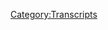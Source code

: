{{Transcript
    | title         = [[348: September 24-25, 2019]]
    | caption       = [https://knowledgefight.libsyn.com/knowledge-fight-september-24-25-2019 Listen to this episode on Libsyn]
    | episodeNumber = [[348: September 24-25, 2019|348]]
    | length        = 02:14:04
}}

{{MessageBox
    | header     = Warning: Bot Generated Content
    | text       = This transcript was automatically generated by transcription software and likely contains many mistakes and misattributions. Please check the audio for definitive quotes, attribution, and context.
    | image      = N3yvass4myg91.webp
    | imagewidth = 50px
    | id         = warning
}}

{{TranscriptBlock
    | name      = Unknown Speaker
    | timestamp = 00:00:00.000
    | text      = An
}}

{{TranscriptBlock
    | name      = Unknown Speaker
    | timestamp = 00:00:01.159
    | text      = An
}}

{{TranscriptBlock
    | name      = Unknown Speaker
    | timestamp = 00:00:02.020
    | text      = An
}}

{{TranscriptBlock
    | name      = Unknown Speaker
    | timestamp = 00:00:02.720
    | text      = An
}}

{{TranscriptBlock
    | name      = Unknown Speaker
    | timestamp = 00:00:04.200
    | text      = Redder
}}

{{TranscriptBlock
    | name      = Unknown Speaker
    | timestamp = 00:00:05.000
    | text      = Redder
}}

{{TranscriptBlock
    | name      = Unknown Speaker
    | timestamp = 00:00:05.620
    | text      = Redder
}}

{{TranscriptBlock
    | name      = Unknown Speaker
    | timestamp = 00:00:06.240
    | text      = Redder
}}

{{TranscriptBlock
    | name      = Unknown Speaker
    | timestamp = 00:00:07.160
    | text      = Redder
}}

{{TranscriptBlock
    | name      = Unknown Speaker
    | timestamp = 00:00:07.860
    | text      = Redder
}}

{{TranscriptBlock
    | name      = Unknown Speaker
    | timestamp = 00:00:08.439
    | text      = Redder
}}

{{TranscriptBlock
    | name      = Unknown Speaker
    | timestamp = 00:00:09.320
    | text      = Redder
}}

{{TranscriptBlock
    | name      = Unknown Speaker
    | timestamp = 00:00:10.019
    | text      = Redder
}}

{{TranscriptBlock
    | name      = Unknown Speaker
    | timestamp = 00:00:10.599
    | text      = N-n-n-n-n-n-n- knowledge fight
}}

{{TranscriptBlock
    | name      = Unknown Speaker
    | timestamp = 00:00:12.859
    | text      = Damn
}}

{{TranscriptBlock
    | name      = Unknown Speaker
    | timestamp = 00:00:16.359
    | text      = Damn and Jordan, I'm sweating
}}

{{TranscriptBlock
    | name      = Unknown Speaker
    | timestamp = 00:00:18.120
    | text      = Damn
}}

{{TranscriptBlock
    | name      = Unknown Speaker
    | timestamp = 00:00:19.280
    | text      = Knowledgefight.com
}}

{{TranscriptBlock
    | name      = Unknown Speaker
    | timestamp = 00:00:20.500
    | text      = It's time to pray
}}

{{TranscriptBlock
    | name      = Unknown Speaker
    | timestamp = 00:00:21.399
    | text      = I have great respect for knowledge fight
}}

{{TranscriptBlock
    | name      = Unknown Speaker
    | timestamp = 00:00:24.000
    | text      = knowledge fight
}}

{{TranscriptBlock
    | name      = Unknown Speaker
    | timestamp = 00:00:25.000
    | text      = I'm sick of them posing as if they're the good guys
}}

{{TranscriptBlock
    | name      = Unknown Speaker
    | timestamp = 00:00:27.440
    | text      = saying we are the bad guys
}}

{{TranscriptBlock
    | name      = Unknown Speaker
    | timestamp = 00:00:28.960
    | text      = Knowledge Fight.
}}

{{TranscriptBlock
    | name      = Unknown Speaker
    | timestamp = 00:00:29.960
    | text      = Dan and George.
}}

{{TranscriptBlock
    | name      = Unknown Speaker
    | timestamp = 00:00:30.960
    | text      = Knowledge Fight.
}}

{{TranscriptBlock
    | name      = Unknown Speaker
    | timestamp = 00:00:31.960
    | text      = Rattler.
}}

{{TranscriptBlock
    | name      = Unknown Speaker
    | timestamp = 00:00:32.960
    | text      = Rattler.
}}

{{TranscriptBlock
    | name      = Unknown Speaker
    | timestamp = 00:00:33.960
    | text      = Rattler.
}}

{{TranscriptBlock
    | name      = Unknown Speaker
    | timestamp = 00:00:34.960
    | text      = Need.
}}

{{TranscriptBlock
    | name      = Unknown Speaker
    | timestamp = 00:00:35.960
    | text      = Need money.
}}

{{TranscriptBlock
    | name      = Unknown Speaker
    | timestamp = 00:00:36.960
    | text      = Rattler.
}}

{{TranscriptBlock
    | name      = Unknown Speaker
    | timestamp = 00:00:37.960
    | text      = Rattler.
}}

{{TranscriptBlock
    | name      = Unknown Speaker
    | timestamp = 00:00:38.960
    | text      = Rattler.
}}

{{TranscriptBlock
    | name      = Unknown Speaker
    | timestamp = 00:00:39.960
    | text      = Andy and Kansas.
}}

{{TranscriptBlock
    | name      = Unknown Speaker
    | timestamp = 00:00:40.960
    | text      = Andy and.
}}

{{TranscriptBlock
    | name      = Unknown Speaker
    | timestamp = 00:00:41.960
    | text      = Andy and.
}}

{{TranscriptBlock
    | name      = Unknown Speaker
    | timestamp = 00:00:42.960
    | text      = Stop it.
}}

{{TranscriptBlock
    | name      = Unknown Speaker
    | timestamp = 00:00:43.960
    | text      = Andy and.
}}

{{TranscriptBlock
    | name      = Unknown Speaker
    | timestamp = 00:00:44.960
    | text      = Andy and.
}}

{{TranscriptBlock
    | name      = Unknown Speaker
    | timestamp = 00:00:45.960
    | text      = Andy and.
}}

{{TranscriptBlock
    | name      = Unknown Speaker
    | timestamp = 00:00:46.960
    | text      = Andy and.
}}

{{TranscriptBlock
    | name      = Unknown Speaker
    | timestamp = 00:00:47.960
    | text      = Andy and.
}}

{{TranscriptBlock
    | name      = Unknown Speaker
    | timestamp = 00:00:48.960
    | text      = It's time to pray.
}}

{{TranscriptBlock
    | name      = Unknown Speaker
    | timestamp = 00:00:49.960
    | text      = Andy and Kansas.
}}

{{TranscriptBlock
    | name      = Unknown Speaker
    | timestamp = 00:00:50.960
    | text      = You're on the air.
}}

{{TranscriptBlock
    | name      = Unknown Speaker
    | timestamp = 00:00:51.960
    | text      = Thanks for holding.
}}

{{TranscriptBlock
    | name      = Unknown Speaker
    | timestamp = 00:00:52.960
    | text      = Hello Alex.
}}

{{TranscriptBlock
    | name      = Unknown Speaker
    | timestamp = 00:00:53.960
    | text      = I'm a first time caller.
}}

{{TranscriptBlock
    | name      = Unknown Speaker
    | timestamp = 00:00:54.960
    | text      = I'm a huge fan.
}}

{{TranscriptBlock
    | name      = Unknown Speaker
    | timestamp = 00:00:55.960
    | text      = I love your room.
}}

{{TranscriptBlock
    | name      = Unknown Speaker
    | timestamp = 00:00:56.960
    | text      = Knowledge Fight.
}}

{{TranscriptBlock
    | name      = Unknown Speaker
    | timestamp = 00:00:57.960
    | text      = I love you.
}}

{{TranscriptBlock
    | name      = Unknown Speaker
    | timestamp = 00:00:58.960
    | text      = Hey everybody.
}}

{{TranscriptBlock
    | name      = Unknown Speaker
    | timestamp = 00:00:59.960
    | text      = Welcome back to Knowledge Fight.
}}

{{TranscriptBlock
    | name      = Unknown Speaker
    | timestamp = 00:01:00.960
    | text      = I'm Dan.
}}

{{TranscriptBlock
    | name      = Unknown Speaker
    | timestamp = 00:01:01.960
    | text      = I'm Jordan.
}}

{{TranscriptBlock
    | name      = Unknown Speaker
    | timestamp = 00:01:02.960
    | text      = We're a couple dudes.
}}

{{TranscriptBlock
    | name      = Unknown Speaker
    | timestamp = 00:01:03.960
    | text      = Like to sit around drink novelty beverages and talk just a tiny bit about Alex Jones.
}}

{{TranscriptBlock
    | name      = Unknown Speaker
    | timestamp = 00:01:06.959
    | text      = Indeed we are Dan.
}}

{{TranscriptBlock
    | name      = Unknown Speaker
    | timestamp = 00:01:07.959
    | text      = Jordan this is exhausting times but what do you got going on?
}}

{{TranscriptBlock
    | name      = Unknown Speaker
    | timestamp = 00:01:11.959
    | text      = Dan I was just going to ask you real quick.
}}

{{TranscriptBlock
    | name      = Unknown Speaker
    | timestamp = 00:01:13.959
    | text      = Yeah.
}}

{{TranscriptBlock
    | name      = Unknown Speaker
    | timestamp = 00:01:14.959
    | text      = One question.
}}

{{TranscriptBlock
    | name      = Unknown Speaker
    | timestamp = 00:01:15.959
    | text      = Sure.
}}

{{TranscriptBlock
    | name      = Unknown Speaker
    | timestamp = 00:01:16.959
    | text      = Well it might be two questions depending on your definition.
}}

{{TranscriptBlock
    | name      = Unknown Speaker
    | timestamp = 00:01:18.959
    | text      = I might have time for both of them.
}}

{{TranscriptBlock
    | name      = Unknown Speaker
    | timestamp = 00:01:20.959
    | text      = We'll see.
}}

{{TranscriptBlock
    | name      = Unknown Speaker
    | timestamp = 00:01:21.959
    | text      = Have you either been the pitcher of or receiver of a surprise party?
}}

{{TranscriptBlock
    | name      = Unknown Speaker
    | timestamp = 00:01:28.959
    | text      = Uh.
}}

{{TranscriptBlock
    | name      = Unknown Speaker
    | timestamp = 00:01:30.959
    | text      = Nope.
}}

{{TranscriptBlock
    | name      = Unknown Speaker
    | timestamp = 00:01:32.959
    | text      = Next question.
}}

{{TranscriptBlock
    | name      = Unknown Speaker
    | timestamp = 00:01:33.959
    | text      = I feel like it has to have happened or I've been involved in one.
}}

{{TranscriptBlock
    | name      = Unknown Speaker
    | timestamp = 00:01:37.959
    | text      = Right.
}}

{{TranscriptBlock
    | name      = Unknown Speaker
    | timestamp = 00:01:38.959
    | text      = But if it has there is no memory.
}}

{{TranscriptBlock
    | name      = Unknown Speaker
    | timestamp = 00:01:40.959
    | text      = No memory.
}}

{{TranscriptBlock
    | name      = Unknown Speaker
    | timestamp = 00:01:41.959
    | text      = It's uneventful enough to the point where I have no idea.
}}

{{TranscriptBlock
    | name      = Unknown Speaker
    | timestamp = 00:01:44.959
    | text      = Yeah.
}}

{{TranscriptBlock
    | name      = Unknown Speaker
    | timestamp = 00:01:45.959
    | text      = I know that I've yelled surprise at somebody.
}}

{{TranscriptBlock
    | name      = Unknown Speaker
    | timestamp = 00:01:47.959
    | text      = I know.
}}

{{TranscriptBlock
    | name      = Unknown Speaker
    | timestamp = 00:01:51.959
    | text      = Anytime you do that that's a party.
}}

{{TranscriptBlock
    | name      = Unknown Speaker
    | timestamp = 00:01:53.959
    | text      = That's what that is.
}}

{{TranscriptBlock
    | name      = Unknown Speaker
    | timestamp = 00:01:54.959
    | text      = I am sure that I've been at a party where we yelled surprise.
}}

{{TranscriptBlock
    | name      = Unknown Speaker
    | timestamp = 00:01:57.959
    | text      = Right.
}}

{{TranscriptBlock
    | name      = Unknown Speaker
    | timestamp = 00:01:58.959
    | text      = Right.
}}

{{TranscriptBlock
    | name      = Unknown Speaker
    | timestamp = 00:01:59.959
    | text      = Right.
}}

{{TranscriptBlock
    | name      = Unknown Speaker
    | timestamp = 00:02:00.959
    | text      = To the extent that I remember it in a specific way it means that I might have been like a
}}

{{TranscriptBlock
    | name      = Unknown Speaker
    | timestamp = 00:02:04.959
    | text      = third tier friend that was there for a surprise party.
}}

{{TranscriptBlock
    | name      = Unknown Speaker
    | timestamp = 00:02:07.959
    | text      = Right.
}}

{{TranscriptBlock
    | name      = Unknown Speaker
    | timestamp = 00:02:08.960
    | text      = I don't know.
}}

{{TranscriptBlock
    | name      = Unknown Speaker
    | timestamp = 00:02:09.960
    | text      = I think I'm pretty lucky in that I don't think anyone has ever thought like let's get Dan
}}

{{TranscriptBlock
    | name      = Unknown Speaker
    | timestamp = 00:02:13.960
    | text      = a surprise.
}}

{{TranscriptBlock
    | name      = Unknown Speaker
    | timestamp = 00:02:14.960
    | text      = I bet he'd love that.
}}

{{TranscriptBlock
    | name      = Unknown Speaker
    | timestamp = 00:02:15.960
    | text      = You're not a surprise party guy.
}}

{{TranscriptBlock
    | name      = Unknown Speaker
    | timestamp = 00:02:16.960
    | text      = I would probably probably deal with it pretty gracefully but it's definitely not something
}}

{{TranscriptBlock
    | name      = Unknown Speaker
    | timestamp = 00:02:19.960
    | text      = I would enjoy.
}}

{{TranscriptBlock
    | name      = Unknown Speaker
    | timestamp = 00:02:20.960
    | text      = Yeah but see you put it that way.
}}

{{TranscriptBlock
    | name      = Unknown Speaker
    | timestamp = 00:02:21.960
    | text      = Yeah.
}}

{{TranscriptBlock
    | name      = Unknown Speaker
    | timestamp = 00:02:22.960
    | text      = I would deal with it gracefully is not the same as thank you for throwing me a surprise
}}

{{TranscriptBlock
    | name      = Unknown Speaker
    | timestamp = 00:02:25.960
    | text      = party.
}}

{{TranscriptBlock
    | name      = Unknown Speaker
    | timestamp = 00:02:26.960
    | text      = I would try not to be grumpy unsuccessfully.
}}

{{TranscriptBlock
    | name      = Unknown Speaker
    | timestamp = 00:02:29.960
    | text      = I know I've yelled surprise before.
}}

{{TranscriptBlock
    | name      = Unknown Speaker
    | timestamp = 00:02:32.960
    | text      = I assume I have.
}}

{{TranscriptBlock
    | name      = Unknown Speaker
    | timestamp = 00:02:33.960
    | text      = What was your second question?
}}

{{TranscriptBlock
    | name      = Unknown Speaker
    | timestamp = 00:02:35.960
    | text      = Well that was that it was either the receiver or pitcher.
}}

{{TranscriptBlock
    | name      = Unknown Speaker
    | timestamp = 00:02:38.960
    | text      = Oh okay.
}}

{{TranscriptBlock
    | name      = Unknown Speaker
    | timestamp = 00:02:39.960
    | text      = It was a clarifying second question.
}}

{{TranscriptBlock
    | name      = Unknown Speaker
    | timestamp = 00:02:41.960
    | text      = Yeah yeah yeah.
}}

{{TranscriptBlock
    | name      = Unknown Speaker
    | timestamp = 00:02:42.960
    | text      = I apologize that I do not have any memories of notable surprise parties.
}}

{{TranscriptBlock
    | name      = Unknown Speaker
    | timestamp = 00:02:46.960
    | text      = That's interesting.
}}

{{TranscriptBlock
    | name      = Unknown Speaker
    | timestamp = 00:02:47.960
    | text      = But I do know a lot about Alex Jones.
}}

{{TranscriptBlock
    | name      = Unknown Speaker
    | timestamp = 00:02:49.659
    | text      = That is true.
}}

{{TranscriptBlock
    | name      = Unknown Speaker
    | timestamp = 00:02:50.659
    | text      = Yeah.
}}

{{TranscriptBlock
    | name      = Unknown Speaker
    | timestamp = 00:02:51.659
    | text      = That is true.
}}

{{TranscriptBlock
    | name      = Unknown Speaker
    | timestamp = 00:02:52.659
    | text      = That's my redeeming quality for this introduction.
}}

{{TranscriptBlock
    | name      = Unknown Speaker
    | timestamp = 00:02:53.659
    | text      = We got it.
}}

{{TranscriptBlock
    | name      = Unknown Speaker
    | timestamp = 00:02:54.659
    | text      = So Jordan today the world is on fire.
}}

{{TranscriptBlock
    | name      = Unknown Speaker
    | timestamp = 00:02:57.960
    | text      = Yeah.
}}

{{TranscriptBlock
    | name      = Unknown Speaker
    | timestamp = 00:02:58.960
    | text      = In what year?
}}

{{TranscriptBlock
    | name      = Unknown Speaker
    | timestamp = 00:03:00.960
    | text      = The hills are alive with the sound of bullshit is how I would describe this.
}}

{{TranscriptBlock
    | name      = Unknown Speaker
    | timestamp = 00:03:04.960
    | text      = Come on.
}}

{{TranscriptBlock
    | name      = Unknown Speaker
    | timestamp = 00:03:05.960
    | text      = It's just the end.
}}

{{TranscriptBlock
    | name      = Unknown Speaker
    | timestamp = 00:03:07.319
    | text      = So there's a lot going on in the world and when we put out our last episode for Wednesday
}}

{{TranscriptBlock
    | name      = Unknown Speaker
    | timestamp = 00:03:12.780
    | text      = we had we did a present day episode but we had done it before a lot of the news that's
}}

{{TranscriptBlock
    | name      = Unknown Speaker
    | timestamp = 00:03:16.759
    | text      = relevant and people are probably interested now in Alex's take on had broken.
}}

{{TranscriptBlock
    | name      = Unknown Speaker
    | timestamp = 00:03:21.259
    | text      = So today we're staying in the present.
}}

{{TranscriptBlock
    | name      = Unknown Speaker
    | timestamp = 00:03:22.840
    | text      = Yeah.
}}

{{TranscriptBlock
    | name      = Unknown Speaker
    | timestamp = 00:03:23.840
    | text      = And we are going to be going over September 24th and 25th which would be what that Tuesday
}}

{{TranscriptBlock
    | name      = Unknown Speaker
    | timestamp = 00:03:28.840
    | text      = and Wednesday of this week when interesting newsworthy boy noteworthy events on those
}}

{{TranscriptBlock
    | name      = Unknown Speaker
    | timestamp = 00:03:34.639
    | text      = two days.
}}

{{TranscriptBlock
    | name      = Unknown Speaker
    | timestamp = 00:03:35.639
    | text      = I had trouble pulling clips.
}}

{{TranscriptBlock
    | name      = Unknown Speaker
    | timestamp = 00:03:38.460
    | text      = There's a lot going on.
}}

{{TranscriptBlock
    | name      = Unknown Speaker
    | timestamp = 00:03:40.139
    | text      = So we've got first of all it for everyone who doesn't know the sort of the broad strokes
}}

{{TranscriptBlock
    | name      = Unknown Speaker
    | timestamp = 00:03:46.020
    | text      = of what's been going on we have the Trump Ukraine situation.
}}

{{TranscriptBlock
    | name      = Unknown Speaker
    | timestamp = 00:03:49.680
    | text      = Yeah.
}}

{{TranscriptBlock
    | name      = Unknown Speaker
    | timestamp = 00:03:50.680
    | text      = If you're listening to this in posterity.
}}

{{TranscriptBlock
    | name      = Unknown Speaker
    | timestamp = 00:03:51.680
    | text      = Yes.
}}

{{TranscriptBlock
    | name      = Unknown Speaker
    | timestamp = 00:03:52.680
    | text      = I suppose that's the way we.
}}

{{TranscriptBlock
    | name      = Unknown Speaker
    | timestamp = 00:03:53.680
    | text      = We have the news breaking of the impeachment inquiry in the house.
}}

{{TranscriptBlock
    | name      = Unknown Speaker
    | timestamp = 00:03:57.340
    | text      = We have Trump going to the U.N. and saying that the future is for global or not for global
}}

{{TranscriptBlock
    | name      = Unknown Speaker
    | timestamp = 00:04:01.400
    | text      = is for patriots.
}}

{{TranscriptBlock
    | name      = Unknown Speaker
    | timestamp = 00:04:02.400
    | text      = He said patriots.
}}

{{TranscriptBlock
    | name      = Unknown Speaker
    | timestamp = 00:04:03.400
    | text      = I can't pronounce it funny.
}}

{{TranscriptBlock
    | name      = Unknown Speaker
    | timestamp = 00:04:06.080
    | text      = I haven't listened to him speak for two years.
}}

{{TranscriptBlock
    | name      = Unknown Speaker
    | timestamp = 00:04:08.439
    | text      = That speech beyond just its context its delivery was like a dude who got hit with a quaalude
}}

{{TranscriptBlock
    | name      = Unknown Speaker
    | timestamp = 00:04:13.639
    | text      = dart Jesus like it was very lethargic.
}}

{{TranscriptBlock
    | name      = Unknown Speaker
    | timestamp = 00:04:16.160
    | text      = See I that every time somebody describes one of his speeches I'm like maybe I should listen
}}

{{TranscriptBlock
    | name      = Unknown Speaker
    | timestamp = 00:04:20.199
    | text      = to it and then I just don't.
}}

{{TranscriptBlock
    | name      = Unknown Speaker
    | timestamp = 00:04:21.199
    | text      = It was upsetting.
}}

{{TranscriptBlock
    | name      = Unknown Speaker
    | timestamp = 00:04:22.199
    | text      = And I only listen to most of it because of Alex playing a lot of it.
}}

{{TranscriptBlock
    | name      = Unknown Speaker
    | timestamp = 00:04:25.600
    | text      = Of course.
}}

{{TranscriptBlock
    | name      = Unknown Speaker
    | timestamp = 00:04:26.600
    | text      = So you've got all that stuff.
}}

{{TranscriptBlock
    | name      = Unknown Speaker
    | timestamp = 00:04:27.600
    | text      = And then the big breaking news on Wednesday was that Alex Jones has launched his web sorry
}}

{{TranscriptBlock
    | name      = Unknown Speaker
    | timestamp = 00:04:32.439
    | text      = his lawsuits that he's been talking about forever.
}}

{{TranscriptBlock
    | name      = Unknown Speaker
    | timestamp = 00:04:35.120
    | text      = Oh that was the breaking news.
}}

{{TranscriptBlock
    | name      = Unknown Speaker
    | timestamp = 00:04:36.600
    | text      = Well that was one.
}}

{{TranscriptBlock
    | name      = Unknown Speaker
    | timestamp = 00:04:37.600
    | text      = I mean that wasn't covered in the Guardian's live blog.
}}

{{TranscriptBlock
    | name      = Unknown Speaker
    | timestamp = 00:04:40.240
    | text      = No I didn't.
}}

{{TranscriptBlock
    | name      = Unknown Speaker
    | timestamp = 00:04:41.240
    | text      = And thankfully I hope no one covers it except us.
}}

{{TranscriptBlock
    | name      = Unknown Speaker
    | timestamp = 00:04:44.360
    | text      = Not because I want to like claim the space right because I think it's a publicity stunt
}}

{{TranscriptBlock
    | name      = Unknown Speaker
    | timestamp = 00:04:49.000
    | text      = and we'll get into that as we go through it.
}}

{{TranscriptBlock
    | name      = Unknown Speaker
    | timestamp = 00:04:50.800
    | text      = There is a lot fucking go.
}}

{{TranscriptBlock
    | name      = Unknown Speaker
    | timestamp = 00:04:52.319
    | text      = Oh no that means Barnes.
}}

{{TranscriptBlock
    | name      = Unknown Speaker
    | timestamp = 00:04:54.720
    | text      = There will be minimal Barnes.
}}

{{TranscriptBlock
    | name      = Unknown Speaker
    | timestamp = 00:04:58.920
    | text      = But before we get down to any of this business here we got to take a little moment to say
}}

{{TranscriptBlock
    | name      = Unknown Speaker
    | timestamp = 00:05:02.040
    | text      = thank you to some people who have signed up and are supporting the show and make this
}}

{{TranscriptBlock
    | name      = Unknown Speaker
    | timestamp = 00:05:05.519
    | text      = here podcast possible.
}}

{{TranscriptBlock
    | name      = Unknown Speaker
    | timestamp = 00:05:07.600
    | text      = So first of all thank you so much Liz.
}}

{{TranscriptBlock
    | name      = Unknown Speaker
    | timestamp = 00:05:10.120
    | text      = You are now a policy wonk.
}}

{{TranscriptBlock
    | name      = Unknown Speaker
    | timestamp = 00:05:11.839
    | text      = I'm a policy wonk.
}}

{{TranscriptBlock
    | name      = Unknown Speaker
    | timestamp = 00:05:12.839
    | text      = Thank you Liz.
}}

{{TranscriptBlock
    | name      = Unknown Speaker
    | timestamp = 00:05:14.000
    | text      = Next Adrian.
}}

{{TranscriptBlock
    | name      = Unknown Speaker
    | timestamp = 00:05:15.000
    | text      = Thank you so much.
}}

{{TranscriptBlock
    | name      = Unknown Speaker
    | timestamp = 00:05:16.000
    | text      = You are now a policy wonk.
}}

{{TranscriptBlock
    | name      = Unknown Speaker
    | timestamp = 00:05:17.279
    | text      = I'm a policy wonk.
}}

{{TranscriptBlock
    | name      = Unknown Speaker
    | timestamp = 00:05:18.279
    | text      = Adrian.
}}

{{TranscriptBlock
    | name      = Unknown Speaker
    | timestamp = 00:05:19.279
    | text      = Thank you very much Adrian.
}}

{{TranscriptBlock
    | name      = Unknown Speaker
    | timestamp = 00:05:20.279
    | text      = I didn't do it.
}}

{{TranscriptBlock
    | name      = Unknown Speaker
    | timestamp = 00:05:21.279
    | text      = I had the thought but I didn't do it.
}}

{{TranscriptBlock
    | name      = Unknown Speaker
    | timestamp = 00:05:22.279
    | text      = Do you know why?
}}

{{TranscriptBlock
    | name      = Unknown Speaker
    | timestamp = 00:05:23.279
    | text      = I'm a better person than you.
}}

{{TranscriptBlock
    | name      = Unknown Speaker
    | timestamp = 00:05:24.279
    | text      = I thought we were going to do it in unison.
}}

{{TranscriptBlock
    | name      = Unknown Speaker
    | timestamp = 00:05:25.279
    | text      = I know.
}}

{{TranscriptBlock
    | name      = Unknown Speaker
    | timestamp = 00:05:26.279
    | text      = Next Amanda.
}}

{{TranscriptBlock
    | name      = Unknown Speaker
    | timestamp = 00:05:27.279
    | text      = Thank you so much.
}}

{{TranscriptBlock
    | name      = Unknown Speaker
    | timestamp = 00:05:28.279
    | text      = You are now a policy wonk.
}}

{{TranscriptBlock
    | name      = Unknown Speaker
    | timestamp = 00:05:29.279
    | text      = I'm a policy wonk.
}}

{{TranscriptBlock
    | name      = Unknown Speaker
    | timestamp = 00:05:30.279
    | text      = Thank you Amanda.
}}

{{TranscriptBlock
    | name      = Unknown Speaker
    | timestamp = 00:05:31.279
    | text      = Next Zawarudu.
}}

{{TranscriptBlock
    | name      = Unknown Speaker
    | timestamp = 00:05:32.800
    | text      = Thank you.
}}

{{TranscriptBlock
    | name      = Unknown Speaker
    | timestamp = 00:05:33.800
    | text      = Warudo.
}}

{{TranscriptBlock
    | name      = Unknown Speaker
    | timestamp = 00:05:34.800
    | text      = Thank you so much.
}}

{{TranscriptBlock
    | name      = Unknown Speaker
    | timestamp = 00:05:35.800
    | text      = You are now a policy wonk.
}}

{{TranscriptBlock
    | name      = Unknown Speaker
    | timestamp = 00:05:36.800
    | text      = I'm a policy wonk.
}}

{{TranscriptBlock
    | name      = Unknown Speaker
    | timestamp = 00:05:37.800
    | text      = Thank you so much.
}}

{{TranscriptBlock
    | name      = Unknown Speaker
    | timestamp = 00:05:38.800
    | text      = Zawarudo?
}}

{{TranscriptBlock
    | name      = Unknown Speaker
    | timestamp = 00:05:39.800
    | text      = Yeah.
}}

{{TranscriptBlock
    | name      = Unknown Speaker
    | timestamp = 00:05:40.800
    | text      = Next Hein Peter.
}}

{{TranscriptBlock
    | name      = Unknown Speaker
    | timestamp = 00:05:41.800
    | text      = Hyphen.
}}

{{TranscriptBlock
    | name      = Unknown Speaker
    | timestamp = 00:05:42.800
    | text      = Hyphen name.
}}

{{TranscriptBlock
    | name      = Unknown Speaker
    | timestamp = 00:05:43.800
    | text      = Hein Peter.
}}

{{TranscriptBlock
    | name      = Unknown Speaker
    | timestamp = 00:05:44.800
    | text      = Thank you so much.
}}

{{TranscriptBlock
    | name      = Unknown Speaker
    | timestamp = 00:05:45.800
    | text      = You are now a policy wonk.
}}

{{TranscriptBlock
    | name      = Unknown Speaker
    | timestamp = 00:05:46.800
    | text      = I'm a policy wonk.
}}

{{TranscriptBlock
    | name      = Unknown Speaker
    | timestamp = 00:05:47.800
    | text      = Thank you so much.
}}

{{TranscriptBlock
    | name      = Unknown Speaker
    | timestamp = 00:05:48.800
    | text      = He's Hein Peter?
}}

{{TranscriptBlock
    | name      = Unknown Speaker
    | timestamp = 00:05:49.800
    | text      = Next Gowonchapo.
}}

{{TranscriptBlock
    | name      = Unknown Speaker
    | timestamp = 00:05:50.800
    | text      = Thank you so much.
}}

{{TranscriptBlock
    | name      = Unknown Speaker
    | timestamp = 00:05:51.800
    | text      = You are now a policy wonk.
}}

{{TranscriptBlock
    | name      = Unknown Speaker
    | timestamp = 00:05:52.800
    | text      = I'm a policy wonk.
}}

{{TranscriptBlock
    | name      = Unknown Speaker
    | timestamp = 00:05:53.800
    | text      = Thank you so much.
}}

{{TranscriptBlock
    | name      = Unknown Speaker
    | timestamp = 00:05:54.800
    | text      = No.
}}

{{TranscriptBlock
    | name      = Unknown Speaker
    | timestamp = 00:05:56.800
    | text      = So also I'd like to thank you a couple people who have signed up on an elevated level.
}}

{{TranscriptBlock
    | name      = Unknown Speaker
    | timestamp = 00:06:00.480
    | text      = We appreciate that very much.
}}

{{TranscriptBlock
    | name      = Unknown Speaker
    | timestamp = 00:06:01.639
    | text      = So first Mosconfig.
}}

{{TranscriptBlock
    | name      = Unknown Speaker
    | timestamp = 00:06:03.720
    | text      = Thank you so very much.
}}

{{TranscriptBlock
    | name      = Unknown Speaker
    | timestamp = 00:06:05.279
    | text      = And then apologies and thank you so much to Elaouahthain.
}}

{{TranscriptBlock
    | name      = Unknown Speaker
    | timestamp = 00:06:09.639
    | text      = Oh no.
}}

{{TranscriptBlock
    | name      = Unknown Speaker
    | timestamp = 00:06:11.639
    | text      = Oh no.
}}

{{TranscriptBlock
    | name      = Unknown Speaker
    | timestamp = 00:06:13.839
    | text      = E-L-A-U-G-A-U-F-E-I-N.
}}

{{TranscriptBlock
    | name      = Unknown Speaker
    | timestamp = 00:06:18.680
    | text      = You try it.
}}

{{TranscriptBlock
    | name      = Unknown Speaker
    | timestamp = 00:06:21.639
    | text      = You know it's not fair.
}}

{{TranscriptBlock
    | name      = Unknown Speaker
    | timestamp = 00:06:23.199
    | text      = It's not fair.
}}

{{TranscriptBlock
    | name      = Unknown Speaker
    | timestamp = 00:06:24.199
    | text      = I don't want to be this guy who can't pronounce your name.
}}

{{TranscriptBlock
    | name      = Unknown Speaker
    | timestamp = 00:06:26.480
    | text      = I want to be able to pronounce your name because I respect and love you.
}}

{{TranscriptBlock
    | name      = Unknown Speaker
    | timestamp = 00:06:29.240
    | text      = Absolutely.
}}

{{TranscriptBlock
    | name      = Unknown Speaker
    | timestamp = 00:06:30.240
    | text      = It's awful.
}}

{{TranscriptBlock
    | name      = Unknown Speaker
    | timestamp = 00:06:31.240
    | text      = Yeah.
}}

{{TranscriptBlock
    | name      = Unknown Speaker
    | timestamp = 00:06:32.240
    | text      = I think somehow I'm blaming you for this.
}}

{{TranscriptBlock
    | name      = Unknown Speaker
    | timestamp = 00:06:33.879
    | text      = I don't know.
}}

{{TranscriptBlock
    | name      = Unknown Speaker
    | timestamp = 00:06:34.879
    | text      = That's even worse.
}}

{{TranscriptBlock
    | name      = Unknown Speaker
    | timestamp = 00:06:35.879
    | text      = I'll take the blame and I will give out the appreciation.
}}

{{TranscriptBlock
    | name      = Unknown Speaker
    | timestamp = 00:06:37.560
    | text      = Thank you so much.
}}

{{TranscriptBlock
    | name      = Unknown Speaker
    | timestamp = 00:06:38.560
    | text      = Elaouahthain.
}}

{{TranscriptBlock
    | name      = Unknown Speaker
    | timestamp = 00:06:39.560
    | text      = You are now, along with Mosconfig, wonderful technocrats.
}}

{{TranscriptBlock
    | name      = Unknown Speaker
    | timestamp = 00:06:44.160
    | text      = I'm a policy wonk.
}}

{{TranscriptBlock
    | name      = Unknown Speaker
    | timestamp = 00:06:45.160
    | text      = Crikey, mate.
}}

{{TranscriptBlock
    | name      = Unknown Speaker
    | timestamp = 00:06:46.160
    | text      = That's fantastic.
}}

{{TranscriptBlock
    | name      = Unknown Speaker
    | timestamp = 00:06:47.160
    | text      = Have yourself a brew.
}}

{{TranscriptBlock
    | name      = Unknown Speaker
    | timestamp = 00:06:48.160
    | text      = How's your 401k doing, bro?
}}

{{TranscriptBlock
    | name      = Unknown Speaker
    | timestamp = 00:06:49.800
    | text      = All right.
}}

{{TranscriptBlock
    | name      = Unknown Speaker
    | timestamp = 00:06:50.800
    | text      = We got to go full tilt boogie on this, Watson, all right?
}}

{{TranscriptBlock
    | name      = Unknown Speaker
    | timestamp = 00:06:52.560
    | text      = Let's just get down to business.
}}

{{TranscriptBlock
    | name      = Unknown Speaker
    | timestamp = 00:06:54.019
    | text      = We ain't making that money off that heroin.
}}

{{TranscriptBlock
    | name      = Unknown Speaker
    | timestamp = 00:06:56.079
    | text      = Why are you pimps so good?
}}

{{TranscriptBlock
    | name      = Unknown Speaker
    | timestamp = 00:06:58.019
    | text      = My neck is freakishly large.
}}

{{TranscriptBlock
    | name      = Unknown Speaker
    | timestamp = 00:06:59.680
    | text      = I declare info war on you.
}}

{{TranscriptBlock
    | name      = Unknown Speaker
    | timestamp = 00:07:02.439
    | text      = Thank you so much, Elaouahthain and Mosconfig.
}}

{{TranscriptBlock
    | name      = Unknown Speaker
    | timestamp = 00:07:06.120
    | text      = Thank you very much.
}}

{{TranscriptBlock
    | name      = Unknown Speaker
    | timestamp = 00:07:07.120
    | text      = It'd be great if you got the first one absolutely correct and then somebody on the group is
}}

{{TranscriptBlock
    | name      = Unknown Speaker
    | timestamp = 00:07:10.720
    | text      = like, it's Mascanfig.
}}

{{TranscriptBlock
    | name      = Unknown Speaker
    | timestamp = 00:07:11.959
    | text      = That'd be awful.
}}

{{TranscriptBlock
    | name      = Unknown Speaker
    | timestamp = 00:07:14.319
    | text      = But if you're out there listening and you're thinking, hey, I like this show, I like what
}}

{{TranscriptBlock
    | name      = Unknown Speaker
    | timestamp = 00:07:16.800
    | text      = these gents do, you can support our show by going to our website, knowledgefight.com,
}}

{{TranscriptBlock
    | name      = Unknown Speaker
    | timestamp = 00:07:21.079
    | text      = clicking the button.
}}

{{TranscriptBlock
    | name      = Unknown Speaker
    | timestamp = 00:07:22.079
    | text      = So I support the show, takes you to our Patreon and you can sign up.
}}

{{TranscriptBlock
    | name      = Unknown Speaker
    | timestamp = 00:07:25.279
    | text      = It would be lovely.
}}

{{TranscriptBlock
    | name      = Unknown Speaker
    | timestamp = 00:07:26.860
    | text      = So we're going to start on the 24th.
}}

{{TranscriptBlock
    | name      = Unknown Speaker
    | timestamp = 00:07:29.160
    | text      = But before we get to that, here is an out of context drop from today's show.
}}

{{TranscriptBlock
    | name      = Unknown Speaker
    | timestamp = 00:07:32.439
    | text      = And you know, I'm going to tell you something, this country's done.
}}

{{TranscriptBlock
    | name      = Unknown Speaker
    | timestamp = 00:07:36.279
    | text      = This country's soft.
}}

{{TranscriptBlock
    | name      = Unknown Speaker
    | timestamp = 00:07:37.600
    | text      = This country's stupid.
}}

{{TranscriptBlock
    | name      = Unknown Speaker
    | timestamp = 00:07:38.939
    | text      = This country's weak.
}}

{{TranscriptBlock
    | name      = Unknown Speaker
    | timestamp = 00:07:39.939
    | text      = Oh, Alex.
}}

{{TranscriptBlock
    | name      = Unknown Speaker
    | timestamp = 00:07:40.939
    | text      = Okay.
}}

{{TranscriptBlock
    | name      = Unknown Speaker
    | timestamp = 00:07:41.939
    | text      = Well, if you had to turn on the country.
}}

{{TranscriptBlock
    | name      = Unknown Speaker
    | timestamp = 00:07:46.040
    | text      = That's rough.
}}

{{TranscriptBlock
    | name      = Unknown Speaker
    | timestamp = 00:07:47.040
    | text      = That was, that's a harsh turn.
}}

{{TranscriptBlock
    | name      = Unknown Speaker
    | timestamp = 00:07:48.040
    | text      = That's bad.
}}

{{TranscriptBlock
    | name      = Unknown Speaker
    | timestamp = 00:07:49.040
    | text      = I thought we were doing great against the globalists and shit like that.
}}

{{TranscriptBlock
    | name      = Unknown Speaker
    | timestamp = 00:07:52.120
    | text      = That's bad news for Americans when they lose the king of Americana.
}}

{{TranscriptBlock
    | name      = Unknown Speaker
    | timestamp = 00:07:57.279
    | text      = The king of loving this country.
}}

{{TranscriptBlock
    | name      = Unknown Speaker
    | timestamp = 00:07:59.319
    | text      = Yeah, yeah.
}}

{{TranscriptBlock
    | name      = Unknown Speaker
    | timestamp = 00:08:00.319
    | text      = All you people are soft and weak.
}}

{{TranscriptBlock
    | name      = Unknown Speaker
    | timestamp = 00:08:02.240
    | text      = Well, sometimes you wind up killing the things you love the most, Dan.
}}

{{TranscriptBlock
    | name      = Unknown Speaker
    | timestamp = 00:08:05.759
    | text      = I suppose so.
}}

{{TranscriptBlock
    | name      = Unknown Speaker
    | timestamp = 00:08:07.040
    | text      = So Jordan, as we get into this, I don't have any clips of the beginning of the show because
}}

{{TranscriptBlock
    | name      = Unknown Speaker
    | timestamp = 00:08:12.000
    | text      = the first 20 minutes of it is just a pretty uninspired attack on Greta Thunberg, who I'll
}}

{{TranscriptBlock
    | name      = Unknown Speaker
    | timestamp = 00:08:16.680
    | text      = remind you is 16 years old.
}}

{{TranscriptBlock
    | name      = Unknown Speaker
    | timestamp = 00:08:18.279
    | text      = I don't understand.
}}

{{TranscriptBlock
    | name      = Unknown Speaker
    | timestamp = 00:08:19.279
    | text      = Alex spends the first chunk of the show comparing her to Hitler and talking about the Hitler
}}

{{TranscriptBlock
    | name      = Unknown Speaker
    | timestamp = 00:08:23.000
    | text      = youth.
}}

{{TranscriptBlock
    | name      = Unknown Speaker
    | timestamp = 00:08:24.000
    | text      = To be sure, Greta's age doesn't make her above criticism, but it should really make her off
}}

{{TranscriptBlock
    | name      = Unknown Speaker
    | timestamp = 00:08:28.199
    | text      = limits to this style of targeting and demonization, even if you thoroughly detest the message
}}

{{TranscriptBlock
    | name      = Unknown Speaker
    | timestamp = 00:08:33.039
    | text      = that she's putting out.
}}

{{TranscriptBlock
    | name      = Unknown Speaker
    | timestamp = 00:08:34.279
    | text      = Like, I've missed out on some prime dunking opportunities in the course of doing this
}}

{{TranscriptBlock
    | name      = Unknown Speaker
    | timestamp = 00:08:37.879
    | text      = podcast as it relates to Soph, the racist 14-year-old, or Alex's son Rex, but it's just
}}

{{TranscriptBlock
    | name      = Unknown Speaker
    | timestamp = 00:08:44.360
    | text      = not right to treat youths like that, even if you disagree vehemently about their positions.
}}

{{TranscriptBlock
    | name      = Unknown Speaker
    | timestamp = 00:08:49.799
    | text      = Or at least that's my position, and I think that's a pretty decent way to operate.
}}

{{TranscriptBlock
    | name      = Unknown Speaker
    | timestamp = 00:08:54.159
    | text      = I mean, especially if you imagine yourself back when you were 15, 16, some of the things
}}

{{TranscriptBlock
    | name      = Unknown Speaker
    | timestamp = 00:08:59.559
    | text      = that you said you'd probably stand behind, but some of it you wouldn't want to be called
}}

{{TranscriptBlock
    | name      = Unknown Speaker
    | timestamp = 00:09:03.360
    | text      = fucking Hitler youth for.
}}

{{TranscriptBlock
    | name      = Unknown Speaker
    | timestamp = 00:09:04.679
    | text      = Oh, absolutely.
}}

{{TranscriptBlock
    | name      = Unknown Speaker
    | timestamp = 00:09:05.679
    | text      = It's crazy.
}}

{{TranscriptBlock
    | name      = Unknown Speaker
    | timestamp = 00:09:06.679
    | text      = Oh, yeah.
}}

{{TranscriptBlock
    | name      = Unknown Speaker
    | timestamp = 00:09:07.679
    | text      = We've even talked very little about the Covington kids on this podcast, except in the context
}}

{{TranscriptBlock
    | name      = Unknown Speaker
    | timestamp = 00:09:11.480
    | text      = of Barnes being their lawyer, like for kind of similar reasons.
}}

{{TranscriptBlock
    | name      = Unknown Speaker
    | timestamp = 00:09:15.600
    | text      = Yeah.
}}

{{TranscriptBlock
    | name      = Unknown Speaker
    | timestamp = 00:09:16.600
    | text      = I mean, they're pretty assholes or whatever, but it's not...
}}

{{TranscriptBlock
    | name      = Unknown Speaker
    | timestamp = 00:09:20.440
    | text      = Leave that for other people.
}}

{{TranscriptBlock
    | name      = Unknown Speaker
    | timestamp = 00:09:21.440
    | text      = Yeah.
}}

{{TranscriptBlock
    | name      = Unknown Speaker
    | timestamp = 00:09:22.440
    | text      = And I don't say this because I don't think Greta can't handle it.
}}

{{TranscriptBlock
    | name      = Unknown Speaker
    | timestamp = 00:09:25.720
    | text      = You know, I'm not saying that at all.
}}

{{TranscriptBlock
    | name      = Unknown Speaker
    | timestamp = 00:09:27.779
    | text      = It's clear that she has a very strong character that I only wish I had a slice of at her age.
}}

{{TranscriptBlock
    | name      = Unknown Speaker
    | timestamp = 00:09:32.919
    | text      = And being a part of this younger online generation, I'm sure her skin is thick enough to not care
}}

{{TranscriptBlock
    | name      = Unknown Speaker
    | timestamp = 00:09:37.879
    | text      = too much about what a loser like Alex Jones says.
}}

{{TranscriptBlock
    | name      = Unknown Speaker
    | timestamp = 00:09:40.840
    | text      = It's more that this sort of behavior is the exclusive action of someone who is a monster.
}}

{{TranscriptBlock
    | name      = Unknown Speaker
    | timestamp = 00:09:44.960
    | text      = It's the sort of thing that Alex would be deeply ashamed to do.
}}

{{TranscriptBlock
    | name      = Unknown Speaker
    | timestamp = 00:09:47.919
    | text      = Were he capable of that emotion?
}}

{{TranscriptBlock
    | name      = Unknown Speaker
    | timestamp = 00:09:50.039
    | text      = And the thing that's even sadder is that he's just repeating other people's ideas.
}}

{{TranscriptBlock
    | name      = Unknown Speaker
    | timestamp = 00:09:54.559
    | text      = When our Wednesday episode came out where we went over September 23rd of 2019, I got
}}

{{TranscriptBlock
    | name      = Unknown Speaker
    | timestamp = 00:09:59.519
    | text      = some responses from listeners wondering why we didn't cover Alex talking about Greta,
}}

{{TranscriptBlock
    | name      = Unknown Speaker
    | timestamp = 00:10:03.840
    | text      = if he was complaining about all that climate change stuff through a good part of that episode.
}}

{{TranscriptBlock
    | name      = Unknown Speaker
    | timestamp = 00:10:08.519
    | text      = And I probably should have made this more clear.
}}

{{TranscriptBlock
    | name      = Unknown Speaker
    | timestamp = 00:10:10.279
    | text      = He didn't really talk about her at all on the 23rd.
}}

{{TranscriptBlock
    | name      = Unknown Speaker
    | timestamp = 00:10:13.240
    | text      = It wasn't until Tucker Carlson did a segment about her on the evening of the 23rd that
}}

{{TranscriptBlock
    | name      = Unknown Speaker
    | timestamp = 00:10:17.580
    | text      = she even really entered Alex's head as a target.
}}

{{TranscriptBlock
    | name      = Unknown Speaker
    | timestamp = 00:10:19.759
    | text      = And this opening piece on Alex's show is him just taking Tucker's talking points, escalating
}}

{{TranscriptBlock
    | name      = Unknown Speaker
    | timestamp = 00:10:24.120
    | text      = them and repackaging them for an extremist audience.
}}

{{TranscriptBlock
    | name      = Unknown Speaker
    | timestamp = 00:10:27.399
    | text      = That's really all that's going on here at the beginning.
}}

{{TranscriptBlock
    | name      = Unknown Speaker
    | timestamp = 00:10:29.720
    | text      = It's crazy.
}}

{{TranscriptBlock
    | name      = Unknown Speaker
    | timestamp = 00:10:30.720
    | text      = I was listening to the episode and I'm like, wow, we're almost a half hour into this thing
}}

{{TranscriptBlock
    | name      = Unknown Speaker
    | timestamp = 00:10:33.519
    | text      = and there is nothing happening except that.
}}

{{TranscriptBlock
    | name      = Unknown Speaker
    | timestamp = 00:10:36.360
    | text      = Yeah, Greta is fucking made of Damascus steel.
}}

{{TranscriptBlock
    | name      = Unknown Speaker
    | timestamp = 00:10:40.240
    | text      = And I watched the speech that she, the harrowing fucking how dare you speech is, oh man.
}}

{{TranscriptBlock
    | name      = Unknown Speaker
    | timestamp = 00:10:49.360
    | text      = Alex does misrepresent that stuff a little bit.
}}

{{TranscriptBlock
    | name      = Unknown Speaker
    | timestamp = 00:10:51.759
    | text      = Yeah, of course.
}}

{{TranscriptBlock
    | name      = Unknown Speaker
    | timestamp = 00:10:52.759
    | text      = That belongs in a movie, the one that we're living in where we die very shortly afterwards.
}}

{{TranscriptBlock
    | name      = Unknown Speaker
    | timestamp = 00:10:57.120
    | text      = When she was saying we'll be watching you, you know, reflecting that the younger generation
}}

{{TranscriptBlock
    | name      = Unknown Speaker
    | timestamp = 00:11:01.480
    | text      = is paying attention to what the older generation is doing and how they have every reason to
}}

{{TranscriptBlock
    | name      = Unknown Speaker
    | timestamp = 00:11:05.840
    | text      = know what they're doing and still failing to act.
}}

{{TranscriptBlock
    | name      = Unknown Speaker
    | timestamp = 00:11:09.120
    | text      = Alex interpreted that as a big brother message and it's like, she's fucking, she's talking
}}

{{TranscriptBlock
    | name      = Unknown Speaker
    | timestamp = 00:11:14.559
    | text      = about the chai comms and stuff like that was one of my favorite lines just because people
}}

{{TranscriptBlock
    | name      = Unknown Speaker
    | timestamp = 00:11:21.659
    | text      = applauded at that and I was just looking at all of them.
}}

{{TranscriptBlock
    | name      = Unknown Speaker
    | timestamp = 00:11:25.679
    | text      = She's talking about you idiots, all of the people applauding, those are the ones she's
}}

{{TranscriptBlock
    | name      = Unknown Speaker
    | timestamp = 00:11:31.200
    | text      = watching.
}}

{{TranscriptBlock
    | name      = Unknown Speaker
    | timestamp = 00:11:32.200
    | text      = We don't need to watch the guys who are actively fucking destroying the planet.
}}

{{TranscriptBlock
    | name      = Unknown Speaker
    | timestamp = 00:11:35.559
    | text      = We can see that out of our fucking peripheral vision.
}}

{{TranscriptBlock
    | name      = Unknown Speaker
    | timestamp = 00:11:38.360
    | text      = And I think that's another thing that's sort of lost on Alex is that her target and who
}}

{{TranscriptBlock
    | name      = Unknown Speaker
    | timestamp = 00:11:43.080
    | text      = she was speaking most condemningly about wasn't people like Alex or even these climate deniers
}}

{{TranscriptBlock
    | name      = Unknown Speaker
    | timestamp = 00:11:50.960
    | text      = necessarily, but the people who lack the will of conviction to do something.
}}

{{TranscriptBlock
    | name      = Unknown Speaker
    | timestamp = 00:11:55.799
    | text      = Yeah, imagine that there was an entire conference of Nancy Pelosi's.
}}

{{TranscriptBlock
    | name      = Unknown Speaker
    | timestamp = 00:12:00.360
    | text      = That's who she was talking to.
}}

{{TranscriptBlock
    | name      = Unknown Speaker
    | timestamp = 00:12:01.600
    | text      = Sure.
}}

{{TranscriptBlock
    | name      = Unknown Speaker
    | timestamp = 00:12:02.600
    | text      = So I only bring that up that this was a big chunk of the episode because we're going to
}}

{{TranscriptBlock
    | name      = Unknown Speaker
    | timestamp = 00:12:07.000
    | text      = get into stuff and it feels kind of in media res.
}}

{{TranscriptBlock
    | name      = Unknown Speaker
    | timestamp = 00:12:11.159
    | text      = You know, it feels like it's from sort of a ways into the episode and that's because
}}

{{TranscriptBlock
    | name      = Unknown Speaker
    | timestamp = 00:12:15.399
    | text      = it is.
}}

{{TranscriptBlock
    | name      = Unknown Speaker
    | timestamp = 00:12:16.399
    | text      = But I just don't have any patience for listening to him yell about how a 16-year-old kid is
}}

{{TranscriptBlock
    | name      = Unknown Speaker
    | timestamp = 00:12:20.879
    | text      = Hitler.
}}

{{TranscriptBlock
    | name      = Unknown Speaker
    | timestamp = 00:12:21.879
    | text      = I don't care.
}}

{{TranscriptBlock
    | name      = Unknown Speaker
    | timestamp = 00:12:22.879
    | text      = It's pathetic.
}}

{{TranscriptBlock
    | name      = Unknown Speaker
    | timestamp = 00:12:23.879
    | text      = We are still going to talk a little bit about some of his comments about her, but that stuff
}}

{{TranscriptBlock
    | name      = Unknown Speaker
    | timestamp = 00:12:27.399
    | text      = is flat.
}}

{{TranscriptBlock
    | name      = Unknown Speaker
    | timestamp = 00:12:28.720
    | text      = So anyway, along with attacking youth, Alex has some other stuff to take care of on this
}}

{{TranscriptBlock
    | name      = Unknown Speaker
    | timestamp = 00:12:35.159
    | text      = episode.
}}

{{TranscriptBlock
    | name      = Unknown Speaker
    | timestamp = 00:12:36.679
    | text      = Here's what I want to do.
}}

{{TranscriptBlock
    | name      = Unknown Speaker
    | timestamp = 00:12:39.000
    | text      = We have Carpe Donctum popping in about 15 minutes into the next hour to talk about the
}}

{{TranscriptBlock
    | name      = Unknown Speaker
    | timestamp = 00:12:48.240
    | text      = death of the Donald, arguably the biggest pro-Trump area or domain or realm on the Internet.
}}

{{TranscriptBlock
    | name      = Unknown Speaker
    | timestamp = 00:12:58.200
    | text      = So he's going to have Carpe Donctum on.
}}

{{TranscriptBlock
    | name      = Unknown Speaker
    | timestamp = 00:13:00.080
    | text      = Right, right, right.
}}

{{TranscriptBlock
    | name      = Unknown Speaker
    | timestamp = 00:13:01.139
    | text      = To give a good moratorium on the Donald.
}}

{{TranscriptBlock
    | name      = Unknown Speaker
    | timestamp = 00:13:03.399
    | text      = Right.
}}

{{TranscriptBlock
    | name      = Unknown Speaker
    | timestamp = 00:13:04.399
    | text      = Gotcha.
}}

{{TranscriptBlock
    | name      = Unknown Speaker
    | timestamp = 00:13:05.399
    | text      = Carpe Donctum is like really standard stuff and we'll get into a little bit of it, but
}}

{{TranscriptBlock
    | name      = Unknown Speaker
    | timestamp = 00:13:08.840
    | text      = even without listening, I knew what this was going to be about.
}}

{{TranscriptBlock
    | name      = Unknown Speaker
    | timestamp = 00:13:11.840
    | text      = When he's talking about, I'm going to have Carpe Donctum on to talk about the Donald,
}}

{{TranscriptBlock
    | name      = Unknown Speaker
    | timestamp = 00:13:15.399
    | text      = I knew it was up.
}}

{{TranscriptBlock
    | name      = Unknown Speaker
    | timestamp = 00:13:16.720
    | text      = Like Carpe Donctum has started his Meme World site and he's trying to lay claim to the legacy
}}

{{TranscriptBlock
    | name      = Unknown Speaker
    | timestamp = 00:13:21.080
    | text      = of the Donald subreddit.
}}

{{TranscriptBlock
    | name      = Unknown Speaker
    | timestamp = 00:13:22.919
    | text      = He's hoping that he can direct traffic from the people who were there to his new thing
}}

{{TranscriptBlock
    | name      = Unknown Speaker
    | timestamp = 00:13:26.399
    | text      = because there were millions of visitors to the Donald and there are not millions of visitors
}}

{{TranscriptBlock
    | name      = Unknown Speaker
    | timestamp = 00:13:31.879
    | text      = to Meme World.
}}

{{TranscriptBlock
    | name      = Unknown Speaker
    | timestamp = 00:13:32.879
    | text      = No, no, no.
}}

{{TranscriptBlock
    | name      = Unknown Speaker
    | timestamp = 00:13:33.879
    | text      = You've got almost 100 likes on one post, right?
}}

{{TranscriptBlock
    | name      = Unknown Speaker
    | timestamp = 00:13:36.120
    | text      = Absolutely.
}}

{{TranscriptBlock
    | name      = Unknown Speaker
    | timestamp = 00:13:37.120
    | text      = 104 on a Ben Garrison one.
}}

{{TranscriptBlock
    | name      = Unknown Speaker
    | timestamp = 00:13:38.480
    | text      = Oh, okay.
}}

{{TranscriptBlock
    | name      = Unknown Speaker
    | timestamp = 00:13:39.480
    | text      = Well, then never mind.
}}

{{TranscriptBlock
    | name      = Unknown Speaker
    | timestamp = 00:13:40.480
    | text      = This is a doomed exercise, partially because his website sucks and partially because what
}}

{{TranscriptBlock
    | name      = Unknown Speaker
    | timestamp = 00:13:44.480
    | text      = made the Donald work had a lot to do with the infrastructure of Reddit and how it was
}}

{{TranscriptBlock
    | name      = Unknown Speaker
    | timestamp = 00:13:48.799
    | text      = designed.
}}

{{TranscriptBlock
    | name      = Unknown Speaker
    | timestamp = 00:13:49.960
    | text      = Meme World has a vastly inferior structure and it lacks the millions of people just sort
}}

{{TranscriptBlock
    | name      = Unknown Speaker
    | timestamp = 00:13:54.100
    | text      = of casually browsing the site who are the targets of the memes that would come out of
}}

{{TranscriptBlock
    | name      = Unknown Speaker
    | timestamp = 00:13:57.960
    | text      = the Donald.
}}

{{TranscriptBlock
    | name      = Unknown Speaker
    | timestamp = 00:13:59.139
    | text      = Without the unaware audience of millions upon whom you can subject your bullshit to, your
}}

{{TranscriptBlock
    | name      = Unknown Speaker
    | timestamp = 00:14:03.000
    | text      = bullshit loses any value to anyone.
}}

{{TranscriptBlock
    | name      = Unknown Speaker
    | timestamp = 00:14:05.360
    | text      = And I suspect Carpe Donkdom is going to learn that lesson the hard way.
}}

{{TranscriptBlock
    | name      = Unknown Speaker
    | timestamp = 00:14:09.320
    | text      = And Alex is too because he is really pitching in with this Meme World bullshit.
}}

{{TranscriptBlock
    | name      = Unknown Speaker
    | timestamp = 00:14:12.840
    | text      = Oh, man.
}}

{{TranscriptBlock
    | name      = Unknown Speaker
    | timestamp = 00:14:14.440
    | text      = It's like watching two dinosaurs try and drive a car.
}}

{{TranscriptBlock
    | name      = Unknown Speaker
    | timestamp = 00:14:19.320
    | text      = It's like, you guys do not belong here.
}}

{{TranscriptBlock
    | name      = Unknown Speaker
    | timestamp = 00:14:21.639
    | text      = Wrong.
}}

{{TranscriptBlock
    | name      = Unknown Speaker
    | timestamp = 00:14:22.639
    | text      = Wrong.
}}

{{TranscriptBlock
    | name      = Unknown Speaker
    | timestamp = 00:14:23.639
    | text      = Get out of that car, you idiot.
}}

{{TranscriptBlock
    | name      = Unknown Speaker
    | timestamp = 00:14:24.759
    | text      = So Alex starts talking about, you know, globalist stuff, starts ranting about demons.
}}

{{TranscriptBlock
    | name      = Unknown Speaker
    | timestamp = 00:14:30.919
    | text      = They do it.
}}

{{TranscriptBlock
    | name      = Unknown Speaker
    | timestamp = 00:14:31.919
    | text      = I mean, there's no better way to introduce this clip.
}}

{{TranscriptBlock
    | name      = Unknown Speaker
    | timestamp = 00:14:34.440
    | text      = It's just just ranting about bullshit.
}}

{{TranscriptBlock
    | name      = Unknown Speaker
    | timestamp = 00:14:38.000
    | text      = They tell you in all their Hollywood movies what they're doing.
}}

{{TranscriptBlock
    | name      = Unknown Speaker
    | timestamp = 00:14:41.279
    | text      = The main program in Tron, once all the programs bound to it, absorbed into it, gone.
}}

{{TranscriptBlock
    | name      = Unknown Speaker
    | timestamp = 00:14:48.120
    | text      = Their free will destroyed.
}}

{{TranscriptBlock
    | name      = Unknown Speaker
    | timestamp = 00:14:51.000
    | text      = Their souls devoured.
}}

{{TranscriptBlock
    | name      = Unknown Speaker
    | timestamp = 00:14:55.480
    | text      = And the mainframe is going to give all its power to the beast.
}}

{{TranscriptBlock
    | name      = Unknown Speaker
    | timestamp = 00:15:00.039
    | text      = Just like in Tron, oh, my system's yours.
}}

{{TranscriptBlock
    | name      = Unknown Speaker
    | timestamp = 00:15:04.440
    | text      = And the system of oppression is going to become a thousand foot colossus, but it has clay
}}

{{TranscriptBlock
    | name      = Unknown Speaker
    | timestamp = 00:15:10.039
    | text      = feet built on mud going to fall.
}}

{{TranscriptBlock
    | name      = Unknown Speaker
    | timestamp = 00:15:17.240
    | text      = So all you servants of Satan, keep doubling down.
}}

{{TranscriptBlock
    | name      = Unknown Speaker
    | timestamp = 00:15:20.720
    | text      = Keep arrogantly claiming you're in power.
}}

{{TranscriptBlock
    | name      = Unknown Speaker
    | timestamp = 00:15:23.620
    | text      = Look at you.
}}

{{TranscriptBlock
    | name      = Unknown Speaker
    | timestamp = 00:15:24.620
    | text      = You're fallen and ugly.
}}

{{TranscriptBlock
    | name      = Unknown Speaker
    | timestamp = 00:15:26.500
    | text      = The demons aren't too nice to you.
}}

{{TranscriptBlock
    | name      = Unknown Speaker
    | timestamp = 00:15:31.440
    | text      = You take on their form, don't you?
}}

{{TranscriptBlock
    | name      = Unknown Speaker
    | timestamp = 00:15:36.279
    | text      = And then you become nothing more than slaves.
}}

{{TranscriptBlock
    | name      = Unknown Speaker
    | timestamp = 00:15:38.600
    | text      = Let's look at Greta.
}}

{{TranscriptBlock
    | name      = Unknown Speaker
    | timestamp = 00:15:41.440
    | text      = Greta Thunberg, pumped full of more vaccines and a porcupine.
}}

{{TranscriptBlock
    | name      = Unknown Speaker
    | timestamp = 00:15:49.360
    | text      = Looking just like the Grinch, whose heart was three times too small.
}}

{{TranscriptBlock
    | name      = Unknown Speaker
    | timestamp = 00:15:54.960
    | text      = What?
}}

{{TranscriptBlock
    | name      = Unknown Speaker
    | timestamp = 00:15:57.000
    | text      = Brainwashed by her Antifa parents to hate civilization, to hate humanity, but to believe
}}

{{TranscriptBlock
    | name      = Unknown Speaker
    | timestamp = 00:16:05.080
    | text      = that she has a right to rule and to cut off the fossil fuels.
}}

{{TranscriptBlock
    | name      = Unknown Speaker
    | timestamp = 00:16:10.360
    | text      = Her Swedish Antifa parents?
}}

{{TranscriptBlock
    | name      = Unknown Speaker
    | timestamp = 00:16:11.840
    | text      = Yeah.
}}

{{TranscriptBlock
    | name      = Unknown Speaker
    | timestamp = 00:16:12.840
    | text      = Well, I mean, there are pictures of them, apparently.
}}

{{TranscriptBlock
    | name      = Unknown Speaker
    | timestamp = 00:16:14.679
    | text      = I don't know if they're real or not, but there's pictures of her parents in like anti-fascist
}}

{{TranscriptBlock
    | name      = Unknown Speaker
    | timestamp = 00:16:19.879
    | text      = shirts.
}}

{{TranscriptBlock
    | name      = Unknown Speaker
    | timestamp = 00:16:20.879
    | text      = Don't even need it.
}}

{{TranscriptBlock
    | name      = Unknown Speaker
    | timestamp = 00:16:21.879
    | text      = Don't care.
}}

{{TranscriptBlock
    | name      = Unknown Speaker
    | timestamp = 00:16:22.879
    | text      = Hey, guess what?
}}

{{TranscriptBlock
    | name      = Unknown Speaker
    | timestamp = 00:16:23.879
    | text      = Who cares?
}}

{{TranscriptBlock
    | name      = Unknown Speaker
    | timestamp = 00:16:24.879
    | text      = I don't even want to bother with that.
}}

{{TranscriptBlock
    | name      = Unknown Speaker
    | timestamp = 00:16:25.879
    | text      = No, no.
}}

{{TranscriptBlock
    | name      = Unknown Speaker
    | timestamp = 00:16:26.879
    | text      = But all that other stuff is like, wait, Alex, you got her vaccination records?
}}

{{TranscriptBlock
    | name      = Unknown Speaker
    | timestamp = 00:16:29.919
    | text      = Yeah.
}}

{{TranscriptBlock
    | name      = Unknown Speaker
    | timestamp = 00:16:30.919
    | text      = Well, I mean, do you have your porcupine's vaccination records is my next question.
}}

{{TranscriptBlock
    | name      = Unknown Speaker
    | timestamp = 00:16:34.679
    | text      = I easier say that because they got a lot of needles.
}}

{{TranscriptBlock
    | name      = Unknown Speaker
    | timestamp = 00:16:37.600
    | text      = He's clever.
}}

{{TranscriptBlock
    | name      = Unknown Speaker
    | timestamp = 00:16:38.600
    | text      = He knows how to make a sentence.
}}

{{TranscriptBlock
    | name      = Unknown Speaker
    | timestamp = 00:16:40.200
    | text      = Yeah, I mean, that's pretty gross, but I mean, that's sort of the level of shit that he's
}}

{{TranscriptBlock
    | name      = Unknown Speaker
    | timestamp = 00:16:43.600
    | text      = got going on as it relates to this young lady.
}}

{{TranscriptBlock
    | name      = Unknown Speaker
    | timestamp = 00:16:47.759
    | text      = And it's just, you know, it's bad.
}}

{{TranscriptBlock
    | name      = Unknown Speaker
    | timestamp = 00:16:49.639
    | text      = It's bad.
}}

{{TranscriptBlock
    | name      = Unknown Speaker
    | timestamp = 00:16:50.639
    | text      = I mean, she's, you know, he's attacking her sort of, you know, you've been vaccinated
}}

{{TranscriptBlock
    | name      = Unknown Speaker
    | timestamp = 00:16:56.240
    | text      = all this and you've been, your mind's been destroyed by these vaccines.
}}

{{TranscriptBlock
    | name      = Unknown Speaker
    | timestamp = 00:16:59.159
    | text      = You look like the Grinch.
}}

{{TranscriptBlock
    | name      = Unknown Speaker
    | timestamp = 00:17:00.159
    | text      = Yeah.
}}

{{TranscriptBlock
    | name      = Unknown Speaker
    | timestamp = 00:17:01.159
    | text      = Like that's just, I mean, that's not even great to do to an adult.
}}

{{TranscriptBlock
    | name      = Unknown Speaker
    | timestamp = 00:17:03.440
    | text      = No.
}}

{{TranscriptBlock
    | name      = Unknown Speaker
    | timestamp = 00:17:04.440
    | text      = Do you know who insults a 16 year old like that?
}}

{{TranscriptBlock
    | name      = Unknown Speaker
    | timestamp = 00:17:06.559
    | text      = Cool guy.
}}

{{TranscriptBlock
    | name      = Unknown Speaker
    | timestamp = 00:17:07.559
    | text      = 16 year old.
}}

{{TranscriptBlock
    | name      = Unknown Speaker
    | timestamp = 00:17:08.559
    | text      = Oh yeah.
}}

{{TranscriptBlock
    | name      = Unknown Speaker
    | timestamp = 00:17:09.559
    | text      = Do you know who shouldn't do that?
}}

{{TranscriptBlock
    | name      = Unknown Speaker
    | timestamp = 00:17:10.559
    | text      = Adults?
}}

{{TranscriptBlock
    | name      = Unknown Speaker
    | timestamp = 00:17:11.559
    | text      = Oh, there we go.
}}

{{TranscriptBlock
    | name      = Unknown Speaker
    | timestamp = 00:17:12.559
    | text      = 45 year old.
}}

{{TranscriptBlock
    | name      = Unknown Speaker
    | timestamp = 00:17:13.559
    | text      = There we go.
}}

{{TranscriptBlock
    | name      = Unknown Speaker
    | timestamp = 00:17:14.559
    | text      = Brilliant brain genius types like Alex Jones.
}}

{{TranscriptBlock
    | name      = Unknown Speaker
    | timestamp = 00:17:17.000
    | text      = Yes, absolutely.
}}

{{TranscriptBlock
    | name      = Unknown Speaker
    | timestamp = 00:17:18.000
    | text      = Yeah, yeah, yeah.
}}

{{TranscriptBlock
    | name      = Unknown Speaker
    | timestamp = 00:17:19.000
    | text      = She's at the end that she's trying to get rid of the fossil fuels.
}}

{{TranscriptBlock
    | name      = Unknown Speaker
    | timestamp = 00:17:22.039
    | text      = She's trying to rule by destroying fossil fuels.
}}

{{TranscriptBlock
    | name      = Unknown Speaker
    | timestamp = 00:17:24.319
    | text      = Cool.
}}

{{TranscriptBlock
    | name      = Unknown Speaker
    | timestamp = 00:17:25.319
    | text      = I'm fine with that.
}}

{{TranscriptBlock
    | name      = Unknown Speaker
    | timestamp = 00:17:26.319
    | text      = I will let her rule if she can successfully destroy fossil fuels.
}}

{{TranscriptBlock
    | name      = Unknown Speaker
    | timestamp = 00:17:29.400
    | text      = She gets the gig.
}}

{{TranscriptBlock
    | name      = Unknown Speaker
    | timestamp = 00:17:30.400
    | text      = You have shown yourself to be anti fossil fuel and I need to tell you something.
}}

{{TranscriptBlock
    | name      = Unknown Speaker
    | timestamp = 00:17:34.000
    | text      = Yes, I have.
}}

{{TranscriptBlock
    | name      = Unknown Speaker
    | timestamp = 00:17:35.000
    | text      = Over the years.
}}

{{TranscriptBlock
    | name      = Unknown Speaker
    | timestamp = 00:17:36.000
    | text      = You have put yourself in league with literal demons.
}}

{{TranscriptBlock
    | name      = Unknown Speaker
    | timestamp = 00:17:39.119
    | text      = Well, yeah, I did do that.
}}

{{TranscriptBlock
    | name      = Unknown Speaker
    | timestamp = 00:17:40.599
    | text      = You may not know that, but I should warn you that Alex has some weird things to say.
}}

{{TranscriptBlock
    | name      = Unknown Speaker
    | timestamp = 00:17:46.000
    | text      = That it's almost like there's a God that put him here right when the earth starts losing
}}

{{TranscriptBlock
    | name      = Unknown Speaker
    | timestamp = 00:17:51.279
    | text      = his atmosphere, which we are.
}}

{{TranscriptBlock
    | name      = Unknown Speaker
    | timestamp = 00:17:53.059
    | text      = Lowest level of carbon dioxide ever recorded in the last century, a trace gas, not even
}}

{{TranscriptBlock
    | name      = Unknown Speaker
    | timestamp = 00:17:58.359
    | text      = one 10th of 1% and suddenly we find giant supplies of it held within the earth at the
}}

{{TranscriptBlock
    | name      = Unknown Speaker
    | timestamp = 00:18:06.680
    | text      = key time to terraform and save the planet.
}}

{{TranscriptBlock
    | name      = Unknown Speaker
    | timestamp = 00:18:10.480
    | text      = And they zoom in, jacked, space troopers dropping in, turn off, kill, humans are bad, get rid
}}

{{TranscriptBlock
    | name      = Unknown Speaker
    | timestamp = 00:18:19.920
    | text      = of everyone.
}}

{{TranscriptBlock
    | name      = Unknown Speaker
    | timestamp = 00:18:20.920
    | text      = Save yourselves by dying.
}}

{{TranscriptBlock
    | name      = Unknown Speaker
    | timestamp = 00:18:23.519
    | text      = I mean, I mean, dropping in, man, avatar-ing in.
}}

{{TranscriptBlock
    | name      = Unknown Speaker
    | timestamp = 00:18:27.920
    | text      = Sure.
}}

{{TranscriptBlock
    | name      = Unknown Speaker
    | timestamp = 00:18:28.920
    | text      = Not avatar-ing in to save the planet to kill it.
}}

{{TranscriptBlock
    | name      = Unknown Speaker
    | timestamp = 00:18:31.160
    | text      = Yeah.
}}

{{TranscriptBlock
    | name      = Unknown Speaker
    | timestamp = 00:18:32.160
    | text      = So I find this really weird because here we see Alex telling his audience that the real
}}

{{TranscriptBlock
    | name      = Unknown Speaker
    | timestamp = 00:18:36.880
    | text      = issue with climate change is that there are demons who want to stop the world from releasing
}}

{{TranscriptBlock
    | name      = Unknown Speaker
    | timestamp = 00:18:40.880
    | text      = CO2 into the air because the earth is CO2 deficient and God placed fossil fuel reserves
}}

{{TranscriptBlock
    | name      = Unknown Speaker
    | timestamp = 00:18:45.160
    | text      = into the ground so humans could find them at just the time, you know, the right time
}}

{{TranscriptBlock
    | name      = Unknown Speaker
    | timestamp = 00:18:48.720
    | text      = to save the world by burning them and polluting a whole bunch.
}}

{{TranscriptBlock
    | name      = Unknown Speaker
    | timestamp = 00:18:52.039
    | text      = That is what he's putting forth here.
}}

{{TranscriptBlock
    | name      = Unknown Speaker
    | timestamp = 00:18:53.839
    | text      = Yeah.
}}

{{TranscriptBlock
    | name      = Unknown Speaker
    | timestamp = 00:18:54.839
    | text      = Because that's correct.
}}

{{TranscriptBlock
    | name      = Unknown Speaker
    | timestamp = 00:18:55.839
    | text      = Right.
}}

{{TranscriptBlock
    | name      = Unknown Speaker
    | timestamp = 00:18:56.839
    | text      = They're jacking in like avatars.
}}

{{TranscriptBlock
    | name      = Unknown Speaker
    | timestamp = 00:18:58.079
    | text      = But see, it's weird for me because, you know, these are the ravings of a lunatic.
}}

{{TranscriptBlock
    | name      = Unknown Speaker
    | timestamp = 00:19:02.519
    | text      = Yes, that is an issue.
}}

{{TranscriptBlock
    | name      = Unknown Speaker
    | timestamp = 00:19:04.240
    | text      = Yeah, it's also weird because I thought his problem with climate change promoters was
}}

{{TranscriptBlock
    | name      = Unknown Speaker
    | timestamp = 00:19:07.759
    | text      = that they were just trying to force people to pay carbon taxes that would enrich Al Gore
}}

{{TranscriptBlock
    | name      = Unknown Speaker
    | timestamp = 00:19:10.960
    | text      = and George Soros while destroying the West.
}}

{{TranscriptBlock
    | name      = Unknown Speaker
    | timestamp = 00:19:14.000
    | text      = Now it's a plot by demons to stop God's plan to save the earth?
}}

{{TranscriptBlock
    | name      = Unknown Speaker
    | timestamp = 00:19:17.440
    | text      = This guy can't get his fucking story straight.
}}

{{TranscriptBlock
    | name      = Unknown Speaker
    | timestamp = 00:19:19.759
    | text      = It's metastasized.
}}

{{TranscriptBlock
    | name      = Unknown Speaker
    | timestamp = 00:19:20.759
    | text      = You know, it started with Soros and Gore and then the demons got their little claws in
}}

{{TranscriptBlock
    | name      = Unknown Speaker
    | timestamp = 00:19:26.079
    | text      = there and now here we are.
}}

{{TranscriptBlock
    | name      = Unknown Speaker
    | timestamp = 00:19:28.920
    | text      = As to Alex's claim that CO2 levels are at their lowest ever, that's complete bullshit.
}}

{{TranscriptBlock
    | name      = Unknown Speaker
    | timestamp = 00:19:33.400
    | text      = Scientists have been able to use ice core samples to measure the CO2 levels in the air
}}

{{TranscriptBlock
    | name      = Unknown Speaker
    | timestamp = 00:19:36.480
    | text      = from as far back as 800,000 years, which is a lot longer than Homo sapiens have been around.
}}

{{TranscriptBlock
    | name      = Unknown Speaker
    | timestamp = 00:19:41.960
    | text      = Not sure what you're saying.
}}

{{TranscriptBlock
    | name      = Unknown Speaker
    | timestamp = 00:19:42.960
    | text      = Do you mean less than 10,000 years ago?
}}

{{TranscriptBlock
    | name      = Unknown Speaker
    | timestamp = 00:19:46.279
    | text      = Let's just say that in the present day, every year sets a new record for the highest atmospheric
}}

{{TranscriptBlock
    | name      = Unknown Speaker
    | timestamp = 00:19:51.160
    | text      = CO2 levels.
}}

{{TranscriptBlock
    | name      = Unknown Speaker
    | timestamp = 00:19:52.160
    | text      = We're at levels unceded in recorded history and in order to know when the last time the
}}

{{TranscriptBlock
    | name      = Unknown Speaker
    | timestamp = 00:19:56.480
    | text      = atmosphere looked like this, scientists have just had to guess.
}}

{{TranscriptBlock
    | name      = Unknown Speaker
    | timestamp = 00:20:00.279
    | text      = It's very uncharted waters.
}}

{{TranscriptBlock
    | name      = Unknown Speaker
    | timestamp = 00:20:03.559
    | text      = Well, I mean, I remember somebody said that the Triassic period was marked by a massive
}}

{{TranscriptBlock
    | name      = Unknown Speaker
    | timestamp = 00:20:09.119
    | text      = CO2 explosion or expansion and that's why the plants were so large, which is why dinosaurs
}}

{{TranscriptBlock
    | name      = Unknown Speaker
    | timestamp = 00:20:15.000
    | text      = were allowed to grow so large.
}}

{{TranscriptBlock
    | name      = Unknown Speaker
    | timestamp = 00:20:16.279
    | text      = There's some theories.
}}

{{TranscriptBlock
    | name      = Unknown Speaker
    | timestamp = 00:20:17.279
    | text      = Yeah, yeah, yeah.
}}

{{TranscriptBlock
    | name      = Unknown Speaker
    | timestamp = 00:20:18.279
    | text      = So I am assuming that we are going to become like the dinosaurs.
}}

{{TranscriptBlock
    | name      = Unknown Speaker
    | timestamp = 00:20:21.279
    | text      = Hey, that'd be good for sports.
}}

{{TranscriptBlock
    | name      = Unknown Speaker
    | timestamp = 00:20:24.980
    | text      = Can't argue with that.
}}

{{TranscriptBlock
    | name      = Unknown Speaker
    | timestamp = 00:20:25.980
    | text      = Why do you not want sports to do well?
}}

{{TranscriptBlock
    | name      = Unknown Speaker
    | timestamp = 00:20:28.480
    | text      = I love sports doing well.
}}

{{TranscriptBlock
    | name      = Unknown Speaker
    | timestamp = 00:20:30.559
    | text      = Yeah.
}}

{{TranscriptBlock
    | name      = Unknown Speaker
    | timestamp = 00:20:31.559
    | text      = What Alex is saying is a complete lie, quite literally the opposite of what the consensus
}}

{{TranscriptBlock
    | name      = Unknown Speaker
    | timestamp = 00:20:34.640
    | text      = view of every credible source I can find says.
}}

{{TranscriptBlock
    | name      = Unknown Speaker
    | timestamp = 00:20:37.279
    | text      = He's not living in reality.
}}

{{TranscriptBlock
    | name      = Unknown Speaker
    | timestamp = 00:20:38.279
    | text      = He's just promoting to his audience a fantasy where the real battle of Armageddon is over
}}

{{TranscriptBlock
    | name      = Unknown Speaker
    | timestamp = 00:20:42.140
    | text      = regulations on the fossil fuel industry.
}}

{{TranscriptBlock
    | name      = Unknown Speaker
    | timestamp = 00:20:45.119
    | text      = And you really got to ask yourself, why would someone do that?
}}

{{TranscriptBlock
    | name      = Unknown Speaker
    | timestamp = 00:20:48.519
    | text      = So I should tell you this.
}}

{{TranscriptBlock
    | name      = Unknown Speaker
    | timestamp = 00:20:50.039
    | text      = I got to about an hour into this show and it dawned on me that Alex hadn't even referenced
}}

{{TranscriptBlock
    | name      = Unknown Speaker
    | timestamp = 00:20:54.400
    | text      = Donald Trump's speech at the UN where, you know, he said that the future doesn't belong
}}

{{TranscriptBlock
    | name      = Unknown Speaker
    | timestamp = 00:20:58.559
    | text      = to globalists, it belongs to patriots, which is basically him doing Alex's show in front
}}

{{TranscriptBlock
    | name      = Unknown Speaker
    | timestamp = 00:21:02.720
    | text      = of the UN.
}}

{{TranscriptBlock
    | name      = Unknown Speaker
    | timestamp = 00:21:03.720
    | text      = Yes.
}}

{{TranscriptBlock
    | name      = Unknown Speaker
    | timestamp = 00:21:04.720
    | text      = That seemed really weird to me because Trump gave his remarks at approximately 9.15 a.m.
}}

{{TranscriptBlock
    | name      = Unknown Speaker
    | timestamp = 00:21:08.920
    | text      = Austin time.
}}

{{TranscriptBlock
    | name      = Unknown Speaker
    | timestamp = 00:21:10.000
    | text      = So there's legitimately no way Alex should be unaware of that speech by the time he goes
}}

{{TranscriptBlock
    | name      = Unknown Speaker
    | timestamp = 00:21:13.880
    | text      = on air at 11.
}}

{{TranscriptBlock
    | name      = Unknown Speaker
    | timestamp = 00:21:14.880
    | text      = It just seemed really strange to me that he's wasting his time rambling about Greta Thunberg
}}

{{TranscriptBlock
    | name      = Unknown Speaker
    | timestamp = 00:21:19.400
    | text      = and talking about like, we're going to have Carpe Donkdom on to talk about the Donald.
}}

{{TranscriptBlock
    | name      = Unknown Speaker
    | timestamp = 00:21:25.079
    | text      = Like he's just doing nothing related to what everyone else is concerned about.
}}

{{TranscriptBlock
    | name      = Unknown Speaker
    | timestamp = 00:21:30.160
    | text      = Yes.
}}

{{TranscriptBlock
    | name      = Unknown Speaker
    | timestamp = 00:21:31.160
    | text      = It's very strange to me.
}}

{{TranscriptBlock
    | name      = Unknown Speaker
    | timestamp = 00:21:32.160
    | text      = Like, I understand that when there's bad news that he doesn't want to cover.
}}

{{TranscriptBlock
    | name      = Unknown Speaker
    | timestamp = 00:21:35.920
    | text      = But this should be like triumphant news.
}}

{{TranscriptBlock
    | name      = Unknown Speaker
    | timestamp = 00:21:38.720
    | text      = It should be like, we are fucking doing it.
}}

{{TranscriptBlock
    | name      = Unknown Speaker
    | timestamp = 00:21:41.960
    | text      = Trump gave the bird to the secretary general.
}}

{{TranscriptBlock
    | name      = Unknown Speaker
    | timestamp = 00:21:46.319
    | text      = Yeah, I mean, maybe it's because if he played the clip of it, everybody go, oh, my God,
}}

{{TranscriptBlock
    | name      = Unknown Speaker
    | timestamp = 00:21:51.720
    | text      = is he dying?
}}

{{TranscriptBlock
    | name      = Unknown Speaker
    | timestamp = 00:21:52.720
    | text      = Well, you haven't listened to it.
}}

{{TranscriptBlock
    | name      = Unknown Speaker
    | timestamp = 00:21:54.440
    | text      = And Alex does play the clips the next day.
}}

{{TranscriptBlock
    | name      = Unknown Speaker
    | timestamp = 00:21:56.799
    | text      = He plays them on the 25th.
}}

{{TranscriptBlock
    | name      = Unknown Speaker
    | timestamp = 00:21:57.799
    | text      = OK.
}}

{{TranscriptBlock
    | name      = Unknown Speaker
    | timestamp = 00:21:58.799
    | text      = But it's so weird to me.
}}

{{TranscriptBlock
    | name      = Unknown Speaker
    | timestamp = 00:21:59.799
    | text      = This is his stock and trade.
}}

{{TranscriptBlock
    | name      = Unknown Speaker
    | timestamp = 00:22:00.880
    | text      = This is his business.
}}

{{TranscriptBlock
    | name      = Unknown Speaker
    | timestamp = 00:22:02.079
    | text      = I hate globalists.
}}

{{TranscriptBlock
    | name      = Unknown Speaker
    | timestamp = 00:22:03.220
    | text      = I love patriots.
}}

{{TranscriptBlock
    | name      = Unknown Speaker
    | timestamp = 00:22:04.220
    | text      = Yeah.
}}

{{TranscriptBlock
    | name      = Unknown Speaker
    | timestamp = 00:22:05.220
    | text      = Here's the president saying exactly that at the UN.
}}

{{TranscriptBlock
    | name      = Unknown Speaker
    | timestamp = 00:22:07.920
    | text      = Right.
}}

{{TranscriptBlock
    | name      = Unknown Speaker
    | timestamp = 00:22:08.920
    | text      = But isn't that in and of itself a contradiction?
}}

{{TranscriptBlock
    | name      = Unknown Speaker
    | timestamp = 00:22:10.720
    | text      = Well, no, because you get to present it as like he's going into the den of vipers and
}}

{{TranscriptBlock
    | name      = Unknown Speaker
    | timestamp = 00:22:16.279
    | text      = he's like a heroic conquering statesman there.
}}

{{TranscriptBlock
    | name      = Unknown Speaker
    | timestamp = 00:22:22.119
    | text      = You can make all sorts of this is the easiest fucking spin for him to make.
}}

{{TranscriptBlock
    | name      = Unknown Speaker
    | timestamp = 00:22:26.119
    | text      = And it's so weird to me.
}}

{{TranscriptBlock
    | name      = Unknown Speaker
    | timestamp = 00:22:28.200
    | text      = It's so weird because there's no indication until quite a ways into this show that he
}}

{{TranscriptBlock
    | name      = Unknown Speaker
    | timestamp = 00:22:32.279
    | text      = even really has heard it, knows anything about it.
}}

{{TranscriptBlock
    | name      = Unknown Speaker
    | timestamp = 00:22:35.079
    | text      = Yeah, it's very strange.
}}

{{TranscriptBlock
    | name      = Unknown Speaker
    | timestamp = 00:22:37.000
    | text      = Instead, he spends time complaining more about climate change stuff and telling a almost
}}

{{TranscriptBlock
    | name      = Unknown Speaker
    | timestamp = 00:22:42.000
    | text      = certainly fake story about his kid's birthday party.
}}

{{TranscriptBlock
    | name      = Unknown Speaker
    | timestamp = 00:22:45.319
    | text      = I have I have three daughters.
}}

{{TranscriptBlock
    | name      = Unknown Speaker
    | timestamp = 00:22:47.079
    | text      = And so there's been a lot of birthday parties.
}}

{{TranscriptBlock
    | name      = Unknown Speaker
    | timestamp = 00:22:50.599
    | text      = We usually have my parents because my parents have a big pool.
}}

{{TranscriptBlock
    | name      = Unknown Speaker
    | timestamp = 00:22:54.240
    | text      = At least the daughters that fall in the summer.
}}

{{TranscriptBlock
    | name      = Unknown Speaker
    | timestamp = 00:22:58.920
    | text      = Which is two of them is a great stand.
}}

{{TranscriptBlock
    | name      = Unknown Speaker
    | timestamp = 00:23:04.119
    | text      = There'll be all these mothers there and they'll come over and say, you know, I'm really kind
}}

{{TranscriptBlock
    | name      = Unknown Speaker
    | timestamp = 00:23:07.380
    | text      = of a liberal, but my daughter comes home and cries when she drives by and sees a new house
}}

{{TranscriptBlock
    | name      = Unknown Speaker
    | timestamp = 00:23:10.900
    | text      = being built.
}}

{{TranscriptBlock
    | name      = Unknown Speaker
    | timestamp = 00:23:11.900
    | text      = Check the animals, the bugs, the bunnies are dying.
}}

{{TranscriptBlock
    | name      = Unknown Speaker
    | timestamp = 00:23:13.779
    | text      = She feels really guilty and says she wants to die.
}}

{{TranscriptBlock
    | name      = Unknown Speaker
    | timestamp = 00:23:16.680
    | text      = And so I kind of hear what you're saying is right now.
}}

{{TranscriptBlock
    | name      = Unknown Speaker
    | timestamp = 00:23:18.680
    | text      = And then the daughter swims over and goes, look at my toy turtle.
}}

{{TranscriptBlock
    | name      = Unknown Speaker
    | timestamp = 00:23:21.480
    | text      = You know, that's a true story.
}}

{{TranscriptBlock
    | name      = Unknown Speaker
    | timestamp = 00:23:24.160
    | text      = And I hear those constantly.
}}

{{TranscriptBlock
    | name      = Unknown Speaker
    | timestamp = 00:23:25.160
    | text      = That's a true story.
}}

{{TranscriptBlock
    | name      = Unknown Speaker
    | timestamp = 00:23:27.160
    | text      = You wouldn't have needed to say it was a true story if it was a true story.
}}

{{TranscriptBlock
    | name      = Unknown Speaker
    | timestamp = 00:23:30.319
    | text      = But that explains like on our last episode, he was talking about like middle schoolers
}}

{{TranscriptBlock
    | name      = Unknown Speaker
    | timestamp = 00:23:34.160
    | text      = wanting to kill them.
}}

{{TranscriptBlock
    | name      = Unknown Speaker
    | timestamp = 00:23:35.640
    | text      = That's what that's clearly what he has to back that up.
}}

{{TranscriptBlock
    | name      = Unknown Speaker
    | timestamp = 00:23:38.319
    | text      = Yes, an apocryphal story about a mother at a pool party.
}}

{{TranscriptBlock
    | name      = Unknown Speaker
    | timestamp = 00:23:41.480
    | text      = That almost certainly didn't happen.
}}

{{TranscriptBlock
    | name      = Unknown Speaker
    | timestamp = 00:23:43.079
    | text      = Certainly.
}}

{{TranscriptBlock
    | name      = Unknown Speaker
    | timestamp = 00:23:44.079
    | text      = Also, if a middle schooler is swimming up and being like, look at my toy turtle.
}}

{{TranscriptBlock
    | name      = Unknown Speaker
    | timestamp = 00:23:48.680
    | text      = That's a problem.
}}

{{TranscriptBlock
    | name      = Unknown Speaker
    | timestamp = 00:23:50.640
    | text      = That is a problem.
}}

{{TranscriptBlock
    | name      = Unknown Speaker
    | timestamp = 00:23:51.720
    | text      = I think there are some holes in the story.
}}

{{TranscriptBlock
    | name      = Unknown Speaker
    | timestamp = 00:23:53.519
    | text      = Yeah.
}}

{{TranscriptBlock
    | name      = Unknown Speaker
    | timestamp = 00:23:54.519
    | text      = Yeah.
}}

{{TranscriptBlock
    | name      = Unknown Speaker
    | timestamp = 00:23:55.519
    | text      = I think there might be a few.
}}

{{TranscriptBlock
    | name      = Unknown Speaker
    | timestamp = 00:23:56.519
    | text      = Maybe a few.
}}

{{TranscriptBlock
    | name      = Unknown Speaker
    | timestamp = 00:23:57.519
    | text      = What liberal mom is going to Alex Jones' parents house?
}}

{{TranscriptBlock
    | name      = Unknown Speaker
    | timestamp = 00:24:02.839
    | text      = Even if your kid was best friends with Alex Jones' kids, you're not going there.
}}

{{TranscriptBlock
    | name      = Unknown Speaker
    | timestamp = 00:24:08.279
    | text      = I mean, you might just because it's unsafe.
}}

{{TranscriptBlock
    | name      = Unknown Speaker
    | timestamp = 00:24:10.579
    | text      = You might assume it's unsafe otherwise.
}}

{{TranscriptBlock
    | name      = Unknown Speaker
    | timestamp = 00:24:12.240
    | text      = That's fair.
}}

{{TranscriptBlock
    | name      = Unknown Speaker
    | timestamp = 00:24:13.240
    | text      = That's fair.
}}

{{TranscriptBlock
    | name      = Unknown Speaker
    | timestamp = 00:24:14.240
    | text      = But then you're.
}}

{{TranscriptBlock
    | name      = Unknown Speaker
    | timestamp = 00:24:15.240
    | text      = I don't even know what this conversation.
}}

{{TranscriptBlock
    | name      = Unknown Speaker
    | timestamp = 00:24:16.240
    | text      = I don't even want to try and decode what the reality of this conversation might be.
}}

{{TranscriptBlock
    | name      = Unknown Speaker
    | timestamp = 00:24:19.799
    | text      = What kind of polite conversation Alex is misinterpreting here, but whatever.
}}

{{TranscriptBlock
    | name      = Unknown Speaker
    | timestamp = 00:24:25.359
    | text      = So Alex gets around to complaining some more about Greta Thunberg.
}}

{{TranscriptBlock
    | name      = Unknown Speaker
    | timestamp = 00:24:28.839
    | text      = And this is great because this is production value on full display.
}}

{{TranscriptBlock
    | name      = Unknown Speaker
    | timestamp = 00:24:35.319
    | text      = So let's go ahead and roll the video and the audio of just a brief exchange where Trump
}}

{{TranscriptBlock
    | name      = Unknown Speaker
    | timestamp = 00:24:40.519
    | text      = comes walking into the U.N. right after she gives us end of the world rants as we are
}}

{{TranscriptBlock
    | name      = Unknown Speaker
    | timestamp = 00:24:44.400
    | text      = watching you.
}}

{{TranscriptBlock
    | name      = Unknown Speaker
    | timestamp = 00:24:46.039
    | text      = You will pay if control to central banks of all oil, all production tax, everything you
}}

{{TranscriptBlock
    | name      = Unknown Speaker
    | timestamp = 00:24:51.680
    | text      = will pay.
}}

{{TranscriptBlock
    | name      = Unknown Speaker
    | timestamp = 00:24:52.680
    | text      = This is Trump here it is.
}}

{{TranscriptBlock
    | name      = Unknown Speaker
    | timestamp = 00:24:59.559
    | text      = Look at that.
}}

{{TranscriptBlock
    | name      = Unknown Speaker
    | timestamp = 00:25:00.559
    | text      = Absolutely amazing.
}}

{{TranscriptBlock
    | name      = Unknown Speaker
    | timestamp = 00:25:02.960
    | text      = That was amazing.
}}

{{TranscriptBlock
    | name      = Unknown Speaker
    | timestamp = 00:25:03.960
    | text      = Yeah.
}}

{{TranscriptBlock
    | name      = Unknown Speaker
    | timestamp = 00:25:04.960
    | text      = We're slowing that down.
}}

{{TranscriptBlock
    | name      = Unknown Speaker
    | timestamp = 00:25:05.960
    | text      = You can't see this, but you need to see it for yourself.
}}

{{TranscriptBlock
    | name      = Unknown Speaker
    | timestamp = 00:25:10.559
    | text      = Oh, no.
}}

{{TranscriptBlock
    | name      = Unknown Speaker
    | timestamp = 00:25:11.559
    | text      = He can hear it, but we can't know.
}}

{{TranscriptBlock
    | name      = Unknown Speaker
    | timestamp = 00:25:14.279
    | text      = Or he's just playing a silent video on on his show.
}}

{{TranscriptBlock
    | name      = Unknown Speaker
    | timestamp = 00:25:17.759
    | text      = Oh, no.
}}

{{TranscriptBlock
    | name      = Unknown Speaker
    | timestamp = 00:25:18.759
    | text      = Which really is like, do you even care about doing a radio show?
}}

{{TranscriptBlock
    | name      = Unknown Speaker
    | timestamp = 00:25:22.200
    | text      = Jesus.
}}

{{TranscriptBlock
    | name      = Unknown Speaker
    | timestamp = 00:25:23.200
    | text      = Yeah.
}}

{{TranscriptBlock
    | name      = Unknown Speaker
    | timestamp = 00:25:24.200
    | text      = There's a reason I don't think we've ever played like a video.
}}

{{TranscriptBlock
    | name      = Unknown Speaker
    | timestamp = 00:25:29.240
    | text      = And I know Alex is like, I'm on all these TV stations.
}}

{{TranscriptBlock
    | name      = Unknown Speaker
    | timestamp = 00:25:32.200
    | text      = Yeah.
}}

{{TranscriptBlock
    | name      = Unknown Speaker
    | timestamp = 00:25:33.200
    | text      = I know Tom Papert runs your show.
}}

{{TranscriptBlock
    | name      = Unknown Speaker
    | timestamp = 00:25:34.200
    | text      = Sure, sure, sure, sure.
}}

{{TranscriptBlock
    | name      = Unknown Speaker
    | timestamp = 00:25:35.200
    | text      = But but still, it's it's you should you should think about the format of what you're doing
}}

{{TranscriptBlock
    | name      = Unknown Speaker
    | timestamp = 00:25:40.559
    | text      = and not play silent videos on a radio show.
}}

{{TranscriptBlock
    | name      = Unknown Speaker
    | timestamp = 00:25:43.599
    | text      = It's clunky.
}}

{{TranscriptBlock
    | name      = Unknown Speaker
    | timestamp = 00:25:44.839
    | text      = And just to demonstrate, we're going to play a wonderful Buster Keaton short right now.
}}

{{TranscriptBlock
    | name      = Unknown Speaker
    | timestamp = 00:25:50.359
    | text      = Sure.
}}

{{TranscriptBlock
    | name      = Unknown Speaker
    | timestamp = 00:25:51.359
    | text      = Everybody stay tuned.
}}

{{TranscriptBlock
    | name      = Unknown Speaker
    | timestamp = 00:25:52.359
    | text      = This is great.
}}

{{TranscriptBlock
    | name      = Unknown Speaker
    | timestamp = 00:25:53.359
    | text      = Yeah.
}}

{{TranscriptBlock
    | name      = Unknown Speaker
    | timestamp = 00:25:54.359
    | text      = So, you know, there's conversation even on the 24th that's going around about impeachment
}}

{{TranscriptBlock
    | name      = Unknown Speaker
    | timestamp = 00:25:58.440
    | text      = of Trump.
}}

{{TranscriptBlock
    | name      = Unknown Speaker
    | timestamp = 00:26:00.160
    | text      = People are starting to throw this around.
}}

{{TranscriptBlock
    | name      = Unknown Speaker
    | timestamp = 00:26:02.039
    | text      = People are having the conversation being like, we got to do it.
}}

{{TranscriptBlock
    | name      = Unknown Speaker
    | timestamp = 00:26:04.640
    | text      = Yeah.
}}

{{TranscriptBlock
    | name      = Unknown Speaker
    | timestamp = 00:26:05.640
    | text      = What are we going to do?
}}

{{TranscriptBlock
    | name      = Unknown Speaker
    | timestamp = 00:26:06.640
    | text      = And I think and I get the sense pretty strongly that Alex is going to curtail the subject
}}

{{TranscriptBlock
    | name      = Unknown Speaker
    | timestamp = 00:26:11.599
    | text      = of actual impeachment.
}}

{{TranscriptBlock
    | name      = Unknown Speaker
    | timestamp = 00:26:12.599
    | text      = So he doesn't have to deal with any of the the murkier issues by changing the conversation
}}

{{TranscriptBlock
    | name      = Unknown Speaker
    | timestamp = 00:26:19.079
    | text      = a little.
}}

{{TranscriptBlock
    | name      = Unknown Speaker
    | timestamp = 00:26:20.079
    | text      = That's a smart move.
}}

{{TranscriptBlock
    | name      = Unknown Speaker
    | timestamp = 00:26:21.079
    | text      = I would say so.
}}

{{TranscriptBlock
    | name      = Unknown Speaker
    | timestamp = 00:26:22.079
    | text      = Yeah.
}}

{{TranscriptBlock
    | name      = Unknown Speaker
    | timestamp = 00:26:23.079
    | text      = And the news is moving so fast.
}}

{{TranscriptBlock
    | name      = Unknown Speaker
    | timestamp = 00:26:24.079
    | text      = The globalists left are all over the place calling for Trump's impeachment and his execution,
}}

{{TranscriptBlock
    | name      = Unknown Speaker
    | timestamp = 00:26:29.519
    | text      = including the former governor of Massachusetts, Bill Weld, we're going to play that clip coming
}}

{{TranscriptBlock
    | name      = Unknown Speaker
    | timestamp = 00:26:35.000
    | text      = up next segment.
}}

{{TranscriptBlock
    | name      = Unknown Speaker
    | timestamp = 00:26:36.000
    | text      = I'm going to open the phones up.
}}

{{TranscriptBlock
    | name      = Unknown Speaker
    | timestamp = 00:26:37.880
    | text      = So Governor Weld was on Morning Joe and he said it's nothing short of treason.
}}

{{TranscriptBlock
    | name      = Unknown Speaker
    | timestamp = 00:26:43.680
    | text      = Yeah.
}}

{{TranscriptBlock
    | name      = Unknown Speaker
    | timestamp = 00:26:44.680
    | text      = And we all know what happens to a traitor.
}}

{{TranscriptBlock
    | name      = Unknown Speaker
    | timestamp = 00:26:46.559
    | text      = Yes, exactly.
}}

{{TranscriptBlock
    | name      = Unknown Speaker
    | timestamp = 00:26:47.559
    | text      = It was it was along those lines.
}}

{{TranscriptBlock
    | name      = Unknown Speaker
    | timestamp = 00:26:48.839
    | text      = And now Alex has turned that into they're calling for the assassination of Trump, his
}}

{{TranscriptBlock
    | name      = Unknown Speaker
    | timestamp = 00:26:52.039
    | text      = execution.
}}

{{TranscriptBlock
    | name      = Unknown Speaker
    | timestamp = 00:26:53.039
    | text      = Hey, if a Republican wants to call for the assassination of Trump, listen, it's not my
}}

{{TranscriptBlock
    | name      = Unknown Speaker
    | timestamp = 00:26:57.559
    | text      = job to say no.
}}

{{TranscriptBlock
    | name      = Unknown Speaker
    | timestamp = 00:26:58.720
    | text      = Listen, it makes for an interesting primary.
}}

{{TranscriptBlock
    | name      = Unknown Speaker
    | timestamp = 00:27:00.440
    | text      = The GOP has their own rules now.
}}

{{TranscriptBlock
    | name      = Unknown Speaker
    | timestamp = 00:27:03.400
    | text      = So by this point in the show, we're a ways in probably like an hour, hour and a half
}}

{{TranscriptBlock
    | name      = Unknown Speaker
    | timestamp = 00:27:06.940
    | text      = into the show.
}}

{{TranscriptBlock
    | name      = Unknown Speaker
    | timestamp = 00:27:07.940
    | text      = Alex starts talking about the U.N. speech, but he still doesn't really bring up the globalist
}}

{{TranscriptBlock
    | name      = Unknown Speaker
    | timestamp = 00:27:13.599
    | text      = patriot.
}}

{{TranscriptBlock
    | name      = Unknown Speaker
    | timestamp = 00:27:14.599
    | text      = Yeah.
}}

{{TranscriptBlock
    | name      = Unknown Speaker
    | timestamp = 00:27:15.599
    | text      = Instead, he has this to say.
}}

{{TranscriptBlock
    | name      = Unknown Speaker
    | timestamp = 00:27:17.119
    | text      = I get irritated with Trump because I want to fight the globalist harder and I see how
}}

{{TranscriptBlock
    | name      = Unknown Speaker
    | timestamp = 00:27:20.880
    | text      = criminal they are and how they've gotten away with it.
}}

{{TranscriptBlock
    | name      = Unknown Speaker
    | timestamp = 00:27:22.759
    | text      = But man, no president in 50 something years has given a speech about religious persecution
}}

{{TranscriptBlock
    | name      = Unknown Speaker
    | timestamp = 00:27:27.200
    | text      = at the U.N. and he's put laws in place where churches can talk about their political views,
}}

{{TranscriptBlock
    | name      = Unknown Speaker
    | timestamp = 00:27:32.960
    | text      = talk about abortion and the Second Amendment.
}}

{{TranscriptBlock
    | name      = Unknown Speaker
    | timestamp = 00:27:34.599
    | text      = So he's reinforced the First Amendment.
}}

{{TranscriptBlock
    | name      = Unknown Speaker
    | timestamp = 00:27:36.000
    | text      = I mean, he's just done a lot.
}}

{{TranscriptBlock
    | name      = Unknown Speaker
    | timestamp = 00:27:37.960
    | text      = He's done a lot.
}}

{{TranscriptBlock
    | name      = Unknown Speaker
    | timestamp = 00:27:39.839
    | text      = Alex is making shit up.
}}

{{TranscriptBlock
    | name      = Unknown Speaker
    | timestamp = 00:27:41.400
    | text      = Well, you don't get to say that.
}}

{{TranscriptBlock
    | name      = Unknown Speaker
    | timestamp = 00:27:43.640
    | text      = Does he actually expect people to believe that Trump is the first U.S. president in
}}

{{TranscriptBlock
    | name      = Unknown Speaker
    | timestamp = 00:27:46.599
    | text      = like 50 years to talk about religious persecution at the U.N.?
}}

{{TranscriptBlock
    | name      = Unknown Speaker
    | timestamp = 00:27:49.200
    | text      = He's not even the first president since he became president to do that.
}}

{{TranscriptBlock
    | name      = Unknown Speaker
    | timestamp = 00:27:53.519
    | text      = It's total bullshit.
}}

{{TranscriptBlock
    | name      = Unknown Speaker
    | timestamp = 00:27:55.240
    | text      = All you have to do is go back to Obama's final address to the U.N. in September 2016 and
}}

{{TranscriptBlock
    | name      = Unknown Speaker
    | timestamp = 00:28:00.160
    | text      = Alex is already wrong.
}}

{{TranscriptBlock
    | name      = Unknown Speaker
    | timestamp = 00:28:01.960
    | text      = From that speech, quote, I do not believe progress is possible if our desire to preserve
}}

{{TranscriptBlock
    | name      = Unknown Speaker
    | timestamp = 00:28:06.119
    | text      = our identities gives way to an impulse to dehumanize or dominate another group.
}}

{{TranscriptBlock
    | name      = Unknown Speaker
    | timestamp = 00:28:10.400
    | text      = If our religion leads us to persecute those of another faith, if we jail or beat people
}}

{{TranscriptBlock
    | name      = Unknown Speaker
    | timestamp = 00:28:14.200
    | text      = who are gay, if our traditions lead us to prevent girls from going to school, if we
}}

{{TranscriptBlock
    | name      = Unknown Speaker
    | timestamp = 00:28:18.240
    | text      = discriminate on the basis of race or tribe or ethnicity, then the fragile bonds of civilization
}}

{{TranscriptBlock
    | name      = Unknown Speaker
    | timestamp = 00:28:22.619
    | text      = will fray.
}}

{{TranscriptBlock
    | name      = Unknown Speaker
    | timestamp = 00:28:23.619
    | text      = Right.
}}

{{TranscriptBlock
    | name      = Unknown Speaker
    | timestamp = 00:28:24.619
    | text      = So you took that for a speech about religious persecution.
}}

{{TranscriptBlock
    | name      = Unknown Speaker
    | timestamp = 00:28:29.039
    | text      = You're mistaking a speech against religious persecution.
}}

{{TranscriptBlock
    | name      = Unknown Speaker
    | timestamp = 00:28:31.960
    | text      = He said if our religion leads us to persecute those of another faith, civilization will
}}

{{TranscriptBlock
    | name      = Unknown Speaker
    | timestamp = 00:28:36.400
    | text      = fray.
}}

{{TranscriptBlock
    | name      = Unknown Speaker
    | timestamp = 00:28:37.400
    | text      = Right.
}}

{{TranscriptBlock
    | name      = Unknown Speaker
    | timestamp = 00:28:38.400
    | text      = Alex is talking about a speech for religious persecution.
}}

{{TranscriptBlock
    | name      = Unknown Speaker
    | timestamp = 00:28:40.500
    | text      = Let me read a little more of Obama's speech.
}}

{{TranscriptBlock
    | name      = Unknown Speaker
    | timestamp = 00:28:41.960
    | text      = So Trump would like to persecute people religiously.
}}

{{TranscriptBlock
    | name      = Unknown Speaker
    | timestamp = 00:28:46.480
    | text      = Obama went on to say, quote, we see this mindset in too many parts of the Middle East.
}}

{{TranscriptBlock
    | name      = Unknown Speaker
    | timestamp = 00:28:52.359
    | text      = Where so much of the collapse in order has been fueled because leaders sought legitimacy
}}

{{TranscriptBlock
    | name      = Unknown Speaker
    | timestamp = 00:28:57.880
    | text      = not because of policies or programs, but by resorting to persecuting political opponents
}}

{{TranscriptBlock
    | name      = Unknown Speaker
    | timestamp = 00:29:02.279
    | text      = or demonizing other religious sects.
}}

{{TranscriptBlock
    | name      = Unknown Speaker
    | timestamp = 00:29:04.680
    | text      = If you do literally any research into this, like literally any, you'll find tons of instances
}}

{{TranscriptBlock
    | name      = Unknown Speaker
    | timestamp = 00:29:09.000
    | text      = of pretty much every president decrying religious persecution when addressing the UN.
}}

{{TranscriptBlock
    | name      = Unknown Speaker
    | timestamp = 00:29:13.200
    | text      = But you, hit the nail on the head, Jordan, Alex isn't talking about decrying religious
}}

{{TranscriptBlock
    | name      = Unknown Speaker
    | timestamp = 00:29:17.079
    | text      = persecution, especially not as a universal issue that needs to be dealt with.
}}

{{TranscriptBlock
    | name      = Unknown Speaker
    | timestamp = 00:29:21.279
    | text      = He's praising Trump for validating his bullshit narratives about his version of right wing
}}

{{TranscriptBlock
    | name      = Unknown Speaker
    | timestamp = 00:29:25.819
    | text      = Christianity being under attack.
}}

{{TranscriptBlock
    | name      = Unknown Speaker
    | timestamp = 00:29:28.440
    | text      = That's what's going on.
}}

{{TranscriptBlock
    | name      = Unknown Speaker
    | timestamp = 00:29:29.440
    | text      = Yeah.
}}

{{TranscriptBlock
    | name      = Unknown Speaker
    | timestamp = 00:29:30.440
    | text      = This isn't about having a president who respects religious freedom.
}}

{{TranscriptBlock
    | name      = Unknown Speaker
    | timestamp = 00:29:32.500
    | text      = It's about celebrating having a president who's far more interested in the freedom of
}}

{{TranscriptBlock
    | name      = Unknown Speaker
    | timestamp = 00:29:35.640
    | text      = Christians than in all other religions or non-religious folk.
}}

{{TranscriptBlock
    | name      = Unknown Speaker
    | timestamp = 00:29:39.400
    | text      = And preferably at the expense of all other religions and non-religious folk.
}}

{{TranscriptBlock
    | name      = Unknown Speaker
    | timestamp = 00:29:44.400
    | text      = Yeah.
}}

{{TranscriptBlock
    | name      = Unknown Speaker
    | timestamp = 00:29:45.400
    | text      = This honestly couldn't be more transparent, which is why Alex can still feel like he's
}}

{{TranscriptBlock
    | name      = Unknown Speaker
    | timestamp = 00:29:48.380
    | text      = correct when he says no president has ever talked about religious oppression at the UN.
}}

{{TranscriptBlock
    | name      = Unknown Speaker
    | timestamp = 00:29:52.640
    | text      = All those other presidents were talking about all religions, which isn't religious freedom
}}

{{TranscriptBlock
    | name      = Unknown Speaker
    | timestamp = 00:29:56.799
    | text      = to someone like Alex.
}}

{{TranscriptBlock
    | name      = Unknown Speaker
    | timestamp = 00:29:58.819
    | text      = Alex is focusing on this aspect though.
}}

{{TranscriptBlock
    | name      = Unknown Speaker
    | timestamp = 00:30:00.680
    | text      = Not really even highlighting the fact that basically Trump's repeated Alex's biggest
}}

{{TranscriptBlock
    | name      = Unknown Speaker
    | timestamp = 00:30:05.240
    | text      = talking points in front of the UN, which again, I don't understand.
}}

{{TranscriptBlock
    | name      = Unknown Speaker
    | timestamp = 00:30:08.799
    | text      = Yeah.
}}

{{TranscriptBlock
    | name      = Unknown Speaker
    | timestamp = 00:30:09.799
    | text      = It's like if Alex was like, hey, not since Woodrow Wilson has somebody given such a speech
}}

{{TranscriptBlock
    | name      = Unknown Speaker
    | timestamp = 00:30:16.460
    | text      = on racial equality, and you're like, okay.
}}

{{TranscriptBlock
    | name      = Unknown Speaker
    | timestamp = 00:30:21.000
    | text      = I think he still is like operating off of like, all right, I expected to do this show
}}

{{TranscriptBlock
    | name      = Unknown Speaker
    | timestamp = 00:30:26.640
    | text      = based on the talking points from Tucker last night.
}}

{{TranscriptBlock
    | name      = Unknown Speaker
    | timestamp = 00:30:29.519
    | text      = This speech was a bit of a curve ball in the morning.
}}

{{TranscriptBlock
    | name      = Unknown Speaker
    | timestamp = 00:30:32.640
    | text      = Let's see where it lands.
}}

{{TranscriptBlock
    | name      = Unknown Speaker
    | timestamp = 00:30:34.319
    | text      = Let me feel it out on air before I go too far with it.
}}

{{TranscriptBlock
    | name      = Unknown Speaker
    | timestamp = 00:30:38.799
    | text      = Let me have my interns listen to it and make sure he didn't say psych at the end or something.
}}

{{TranscriptBlock
    | name      = Unknown Speaker
    | timestamp = 00:30:46.319
    | text      = I don't know what it is, but it's got to be something like that.
}}

{{TranscriptBlock
    | name      = Unknown Speaker
    | timestamp = 00:30:48.279
    | text      = You know, he's like, I have my talk.
}}

{{TranscriptBlock
    | name      = Unknown Speaker
    | timestamp = 00:30:49.680
    | text      = I've been burned too many times before.
}}

{{TranscriptBlock
    | name      = Unknown Speaker
    | timestamp = 00:30:52.000
    | text      = He said he was a globalist and now he's saying that then is the future not going to belong
}}

{{TranscriptBlock
    | name      = Unknown Speaker
    | timestamp = 00:30:57.039
    | text      = to him?
}}

{{TranscriptBlock
    | name      = Unknown Speaker
    | timestamp = 00:30:58.039
    | text      = Well, he was a globalist and a nationalist.
}}

{{TranscriptBlock
    | name      = Unknown Speaker
    | timestamp = 00:31:01.640
    | text      = So the focus is very largely on Greta Thunberg because again, that's what everyone needs
}}

{{TranscriptBlock
    | name      = Unknown Speaker
    | timestamp = 00:31:07.660
    | text      = to talk about.
}}

{{TranscriptBlock
    | name      = Unknown Speaker
    | timestamp = 00:31:08.660
    | text      = That's what all the right wing media has focused and decided to like attack, attack, attack.
}}

{{TranscriptBlock
    | name      = Unknown Speaker
    | timestamp = 00:31:13.440
    | text      = Cause we're adults.
}}

{{TranscriptBlock
    | name      = Unknown Speaker
    | timestamp = 00:31:15.319
    | text      = And we've come to a point where Alex is now following in the wake of people like Tucker
}}

{{TranscriptBlock
    | name      = Unknown Speaker
    | timestamp = 00:31:18.940
    | text      = as opposed to being the one who's more extreme than them.
}}

{{TranscriptBlock
    | name      = Unknown Speaker
    | timestamp = 00:31:22.279
    | text      = Now he has to wait, follow their lead and make whatever they're saying more fucked up.
}}

{{TranscriptBlock
    | name      = Unknown Speaker
    | timestamp = 00:31:27.200
    | text      = And that's not even a really good game for him anymore because there's plenty of other
}}

{{TranscriptBlock
    | name      = Unknown Speaker
    | timestamp = 00:31:30.160
    | text      = websites that do that.
}}

{{TranscriptBlock
    | name      = Unknown Speaker
    | timestamp = 00:31:32.720
    | text      = There's a whole fucking cottage industry.
}}

{{TranscriptBlock
    | name      = Unknown Speaker
    | timestamp = 00:31:34.680
    | text      = You can get, you can get fucking Scaramucci will record a video and send it to you for
}}

{{TranscriptBlock
    | name      = Unknown Speaker
    | timestamp = 00:31:39.500
    | text      = a hundred dollars of doing whatever bullshit.
}}

{{TranscriptBlock
    | name      = Unknown Speaker
    | timestamp = 00:31:44.119
    | text      = So Alex complains a bunch in a bunch of little different ways here about Greta.
}}

{{TranscriptBlock
    | name      = Unknown Speaker
    | timestamp = 00:31:50.079
    | text      = And I think that there's one piece of this that is interesting.
}}

{{TranscriptBlock
    | name      = Unknown Speaker
    | timestamp = 00:31:53.480
    | text      = One piece that's sad and another piece that's even sadder on a pettiness level.
}}

{{TranscriptBlock
    | name      = Unknown Speaker
    | timestamp = 00:31:57.799
    | text      = Okay.
}}

{{TranscriptBlock
    | name      = Unknown Speaker
    | timestamp = 00:31:58.799
    | text      = So Greta Thunberg has been rejected in Germany.
}}

{{TranscriptBlock
    | name      = Unknown Speaker
    | timestamp = 00:32:01.400
    | text      = She's very unpopular in Europe, but they force feed her as this youth believing it will make
}}

{{TranscriptBlock
    | name      = Unknown Speaker
    | timestamp = 00:32:08.240
    | text      = the youth suddenly hate their parents and get in their faces.
}}

{{TranscriptBlock
    | name      = Unknown Speaker
    | timestamp = 00:32:11.680
    | text      = And she's got Antifa parents.
}}

{{TranscriptBlock
    | name      = Unknown Speaker
    | timestamp = 00:32:13.599
    | text      = She's an Antifa member.
}}

{{TranscriptBlock
    | name      = Unknown Speaker
    | timestamp = 00:32:14.599
    | text      = We've got the photos and all the admissions.
}}

{{TranscriptBlock
    | name      = Unknown Speaker
    | timestamp = 00:32:17.759
    | text      = She's there being run by the Soros organization when she was at the UN.
}}

{{TranscriptBlock
    | name      = Unknown Speaker
    | timestamp = 00:32:20.900
    | text      = And Trump shows up while she's sitting there doing a multi hour long photo op, ranting
}}

{{TranscriptBlock
    | name      = Unknown Speaker
    | timestamp = 00:32:27.599
    | text      = hatefully.
}}

{{TranscriptBlock
    | name      = Unknown Speaker
    | timestamp = 00:32:28.599
    | text      = In fact, here's video shot literally minutes before Trump arrives in the press junket area
}}

{{TranscriptBlock
    | name      = Unknown Speaker
    | timestamp = 00:32:35.400
    | text      = and steals the show.
}}

{{TranscriptBlock
    | name      = Unknown Speaker
    | timestamp = 00:32:36.720
    | text      = Here she is threatening everyone.
}}

{{TranscriptBlock
    | name      = Unknown Speaker
    | timestamp = 00:32:38.920
    | text      = We're watching you.
}}

{{TranscriptBlock
    | name      = Unknown Speaker
    | timestamp = 00:32:40.039
    | text      = We're coming after you.
}}

{{TranscriptBlock
    | name      = Unknown Speaker
    | timestamp = 00:32:41.119
    | text      = You're killing all these people.
}}

{{TranscriptBlock
    | name      = Unknown Speaker
    | timestamp = 00:32:42.319
    | text      = Climate change.
}}

{{TranscriptBlock
    | name      = Unknown Speaker
    | timestamp = 00:32:43.319
    | text      = Yep.
}}

{{TranscriptBlock
    | name      = Unknown Speaker
    | timestamp = 00:32:44.319
    | text      = Yep.
}}

{{TranscriptBlock
    | name      = Unknown Speaker
    | timestamp = 00:32:45.319
    | text      = He lost the thread.
}}

{{TranscriptBlock
    | name      = Unknown Speaker
    | timestamp = 00:32:46.319
    | text      = They're trying to be like, Oh, what's another idea?
}}

{{TranscriptBlock
    | name      = Unknown Speaker
    | timestamp = 00:32:47.720
    | text      = I'll just say climate.
}}

{{TranscriptBlock
    | name      = Unknown Speaker
    | timestamp = 00:32:48.720
    | text      = Yeah.
}}

{{TranscriptBlock
    | name      = Unknown Speaker
    | timestamp = 00:32:49.720
    | text      = I'll just say climate change.
}}

{{TranscriptBlock
    | name      = Unknown Speaker
    | timestamp = 00:32:50.720
    | text      = So the petty part is that last part.
}}

{{TranscriptBlock
    | name      = Unknown Speaker
    | timestamp = 00:32:52.039
    | text      = Yeah.
}}

{{TranscriptBlock
    | name      = Unknown Speaker
    | timestamp = 00:32:53.039
    | text      = Yeah.
}}

{{TranscriptBlock
    | name      = Unknown Speaker
    | timestamp = 00:32:54.039
    | text      = Yeah.
}}

{{TranscriptBlock
    | name      = Unknown Speaker
    | timestamp = 00:32:55.039
    | text      = Yeah.
}}

{{TranscriptBlock
    | name      = Unknown Speaker
    | timestamp = 00:32:56.039
    | text      = He's that one wasn't so mad that Trump upstaged her.
}}

{{TranscriptBlock
    | name      = Unknown Speaker
    | timestamp = 00:32:57.039
    | text      = Oh, the sad part is Alex, like he has nothing to base his claims that Greta is not popular
}}

{{TranscriptBlock
    | name      = Unknown Speaker
    | timestamp = 00:33:02.000
    | text      = in Europe on.
}}

{{TranscriptBlock
    | name      = Unknown Speaker
    | timestamp = 00:33:03.000
    | text      = He's just kind of making that up.
}}

{{TranscriptBlock
    | name      = Unknown Speaker
    | timestamp = 00:33:04.000
    | text      = I don't remember her being rejected by Germany.
}}

{{TranscriptBlock
    | name      = Unknown Speaker
    | timestamp = 00:33:06.720
    | text      = German said nice.
}}

{{TranscriptBlock
    | name      = Unknown Speaker
    | timestamp = 00:33:08.519
    | text      = Did she send a text while she was at the UN?
}}

{{TranscriptBlock
    | name      = Unknown Speaker
    | timestamp = 00:33:10.880
    | text      = Just like you up?
}}

{{TranscriptBlock
    | name      = Unknown Speaker
    | timestamp = 00:33:11.880
    | text      = Probably.
}}

{{TranscriptBlock
    | name      = Unknown Speaker
    | timestamp = 00:33:12.880
    | text      = Yeah.
}}

{{TranscriptBlock
    | name      = Unknown Speaker
    | timestamp = 00:33:13.880
    | text      = Germany did not.
}}

{{TranscriptBlock
    | name      = Unknown Speaker
    | timestamp = 00:33:14.880
    | text      = And then Germany ghosted her.
}}

{{TranscriptBlock
    | name      = Unknown Speaker
    | timestamp = 00:33:15.880
    | text      = Merkel said no.
}}

{{TranscriptBlock
    | name      = Unknown Speaker
    | timestamp = 00:33:17.160
    | text      = Alex has nothing to substantiate his claim that Greta is being used to make children
}}

{{TranscriptBlock
    | name      = Unknown Speaker
    | timestamp = 00:33:20.519
    | text      = hate their parents either.
}}

{{TranscriptBlock
    | name      = Unknown Speaker
    | timestamp = 00:33:22.319
    | text      = Nothing in her speech would lead a normal person to the conclusion like that, unless
}}

{{TranscriptBlock
    | name      = Unknown Speaker
    | timestamp = 00:33:26.039
    | text      = of course the parent in question was someone working actively against climate change action
}}

{{TranscriptBlock
    | name      = Unknown Speaker
    | timestamp = 00:33:30.480
    | text      = who contributes to leaving the youth with a disastrous environment.
}}

{{TranscriptBlock
    | name      = Unknown Speaker
    | timestamp = 00:33:33.519
    | text      = Then maybe she's encouraging this kid to hate their parents.
}}

{{TranscriptBlock
    | name      = Unknown Speaker
    | timestamp = 00:33:36.720
    | text      = Dad, dad, why do you scream all day every day about how climate change is a hoax whenever
}}

{{TranscriptBlock
    | name      = Unknown Speaker
    | timestamp = 00:33:41.779
    | text      = I know for a fact that it's real and we're all going to die soon?
}}

{{TranscriptBlock
    | name      = Unknown Speaker
    | timestamp = 00:33:45.000
    | text      = It's because of Greta, you piece of shit.
}}

{{TranscriptBlock
    | name      = Unknown Speaker
    | timestamp = 00:33:47.160
    | text      = I mean, I love you, baby.
}}

{{TranscriptBlock
    | name      = Unknown Speaker
    | timestamp = 00:33:48.960
    | text      = Alex is just saying this shit to weave in that whole like globalists want to disrupt
}}

{{TranscriptBlock
    | name      = Unknown Speaker
    | timestamp = 00:33:52.279
    | text      = families narrative in anywhere he can.
}}

{{TranscriptBlock
    | name      = Unknown Speaker
    | timestamp = 00:33:56.160
    | text      = The same logic, though, could be turned back around on him.
}}

{{TranscriptBlock
    | name      = Unknown Speaker
    | timestamp = 00:33:58.500
    | text      = Like he constantly screams about Democrats being literal demons trying to destroy the
}}

{{TranscriptBlock
    | name      = Unknown Speaker
    | timestamp = 00:34:01.940
    | text      = world and how no one should associate with them.
}}

{{TranscriptBlock
    | name      = Unknown Speaker
    | timestamp = 00:34:04.400
    | text      = So what if you're a 15 year old Info Wars listener whose parents are Democrats?
}}

{{TranscriptBlock
    | name      = Unknown Speaker
    | timestamp = 00:34:08.480
    | text      = Wouldn't that constitute Alex trying to break up your family like, you know, this is a stupid
}}

{{TranscriptBlock
    | name      = Unknown Speaker
    | timestamp = 00:34:13.719
    | text      = game to play.
}}

{{TranscriptBlock
    | name      = Unknown Speaker
    | timestamp = 00:34:14.719
    | text      = Yeah, it is a stupid game to play, which is why he's winning at it.
}}

{{TranscriptBlock
    | name      = Unknown Speaker
    | timestamp = 00:34:18.239
    | text      = Right.
}}

{{TranscriptBlock
    | name      = Unknown Speaker
    | timestamp = 00:34:19.239
    | text      = Alex is also doing everything in his power to associate Greta with George Soros, which
}}

{{TranscriptBlock
    | name      = Unknown Speaker
    | timestamp = 00:34:23.079
    | text      = has been a big mission of a lot of the right wing who are grasping at straws trying to
}}

{{TranscriptBlock
    | name      = Unknown Speaker
    | timestamp = 00:34:26.719
    | text      = attack her.
}}

{{TranscriptBlock
    | name      = Unknown Speaker
    | timestamp = 00:34:28.019
    | text      = One thing that's been used in service of this is a picture of her posing with Soros.
}}

{{TranscriptBlock
    | name      = Unknown Speaker
    | timestamp = 00:34:33.320
    | text      = But that picture was photoshopped.
}}

{{TranscriptBlock
    | name      = Unknown Speaker
    | timestamp = 00:34:34.719
    | text      = It was actually a picture of her with Al Gore that someone just put Soros's head on Al Gore's
}}

{{TranscriptBlock
    | name      = Unknown Speaker
    | timestamp = 00:34:38.719
    | text      = body.
}}

{{TranscriptBlock
    | name      = Unknown Speaker
    | timestamp = 00:34:39.719
    | text      = Is Al Gore not good enough for you people anymore?
}}

{{TranscriptBlock
    | name      = Unknown Speaker
    | timestamp = 00:34:41.719
    | text      = Should be good.
}}

{{TranscriptBlock
    | name      = Unknown Speaker
    | timestamp = 00:34:42.719
    | text      = Do we not hate Al Gore enough?
}}

{{TranscriptBlock
    | name      = Unknown Speaker
    | timestamp = 00:34:44.599
    | text      = Alex's version is a little bit more about how Greta has a Soros linked handler who is
}}

{{TranscriptBlock
    | name      = Unknown Speaker
    | timestamp = 00:34:49.960
    | text      = obviously writing her speeches for her and coaching her.
}}

{{TranscriptBlock
    | name      = Unknown Speaker
    | timestamp = 00:34:52.880
    | text      = Greta has a handler?
}}

{{TranscriptBlock
    | name      = Unknown Speaker
    | timestamp = 00:34:53.880
    | text      = Who is along with the UN.
}}

{{TranscriptBlock
    | name      = Unknown Speaker
    | timestamp = 00:34:54.880
    | text      = Yeah, that's what he was saying in that clip.
}}

{{TranscriptBlock
    | name      = Unknown Speaker
    | timestamp = 00:34:56.480
    | text      = The Soros operation was handling her at the UN.
}}

{{TranscriptBlock
    | name      = Unknown Speaker
    | timestamp = 00:34:59.840
    | text      = I'm not sure what bullshit website he picked this up from, but ultimately the source goes
}}

{{TranscriptBlock
    | name      = Unknown Speaker
    | timestamp = 00:35:03.780
    | text      = back to a QAnon Twitter account called WideAwakeQArmySwissDivision.
}}

{{TranscriptBlock
    | name      = Unknown Speaker
    | timestamp = 00:35:09.000
    | text      = This account posted a collection of images of Greta with what appears to be the same
}}

{{TranscriptBlock
    | name      = Unknown Speaker
    | timestamp = 00:35:12.880
    | text      = woman, alleged to be Louisa Marie Neubauer, who allegedly works for a company called One
}}

{{TranscriptBlock
    | name      = Unknown Speaker
    | timestamp = 00:35:18.599
    | text      = Foundation, which has links to Soros.
}}

{{TranscriptBlock
    | name      = Unknown Speaker
    | timestamp = 00:35:21.199
    | text      = Soros runs it.
}}

{{TranscriptBlock
    | name      = Unknown Speaker
    | timestamp = 00:35:22.360
    | text      = Sure, why not?
}}

{{TranscriptBlock
    | name      = Unknown Speaker
    | timestamp = 00:35:23.519
    | text      = Even if all these pictures are the same person and Neubauer does work for that foundation,
}}

{{TranscriptBlock
    | name      = Unknown Speaker
    | timestamp = 00:35:28.920
    | text      = this is still super weak as a connection and doesn't do anything to prove that this is
}}

{{TranscriptBlock
    | name      = Unknown Speaker
    | timestamp = 00:35:33.360
    | text      = Greta's handler.
}}

{{TranscriptBlock
    | name      = Unknown Speaker
    | timestamp = 00:35:35.119
    | text      = In order to gauge the credibility of this source, the QAnon Twitter, I decided to take
}}

{{TranscriptBlock
    | name      = Unknown Speaker
    | timestamp = 00:35:39.300
    | text      = a look at that account.
}}

{{TranscriptBlock
    | name      = Unknown Speaker
    | timestamp = 00:35:40.760
    | text      = What do you know?
}}

{{TranscriptBlock
    | name      = Unknown Speaker
    | timestamp = 00:35:41.760
    | text      = I immediately was faced with multiple retweets of things originally posted by Jordan Sather,
}}

{{TranscriptBlock
    | name      = Unknown Speaker
    | timestamp = 00:35:46.360
    | text      = one of the big figures in the Q movement.
}}

{{TranscriptBlock
    | name      = Unknown Speaker
    | timestamp = 00:35:48.320
    | text      = This guy's in pretty deep.
}}

{{TranscriptBlock
    | name      = Unknown Speaker
    | timestamp = 00:35:49.320
    | text      = Who's Jordan Sather?
}}

{{TranscriptBlock
    | name      = Unknown Speaker
    | timestamp = 00:35:50.480
    | text      = He's a big QAnon guy on Twitter.
}}

{{TranscriptBlock
    | name      = Unknown Speaker
    | timestamp = 00:35:52.719
    | text      = I do my best to avoid any QAnon shit.
}}

{{TranscriptBlock
    | name      = Unknown Speaker
    | timestamp = 00:35:54.800
    | text      = Don't worry about it.
}}

{{TranscriptBlock
    | name      = Unknown Speaker
    | timestamp = 00:35:55.800
    | text      = Anyone who knows what's up will know who that dude is.
}}

{{TranscriptBlock
    | name      = Unknown Speaker
    | timestamp = 00:35:59.480
    | text      = This guy doesn't tweet too much, the Swiss division of the Q army, and his timeline is
}}

{{TranscriptBlock
    | name      = Unknown Speaker
    | timestamp = 00:36:04.519
    | text      = crowded with QAnon retweets and retweets of people like Paul Joseph Watson and Charlie
}}

{{TranscriptBlock
    | name      = Unknown Speaker
    | timestamp = 00:36:08.679
    | text      = Kirk.
}}

{{TranscriptBlock
    | name      = Unknown Speaker
    | timestamp = 00:36:09.679
    | text      = I did notice a whole lot of posts that seemed to be suspicious about Greta's hands, though.
}}

{{TranscriptBlock
    | name      = Unknown Speaker
    | timestamp = 00:36:14.800
    | text      = Some were about the size of her hands, which I'm not sure why that's a conspiracy.
}}

{{TranscriptBlock
    | name      = Unknown Speaker
    | timestamp = 00:36:18.800
    | text      = Others were about how she went sailing and her hands weren't sunburnt.
}}

{{TranscriptBlock
    | name      = Unknown Speaker
    | timestamp = 00:36:22.639
    | text      = It's a very strange fascination.
}}

{{TranscriptBlock
    | name      = Unknown Speaker
    | timestamp = 00:36:25.679
    | text      = And it reminds me a ton of the obsession that online idiots had after Sandy Hook about earlobe
}}

{{TranscriptBlock
    | name      = Unknown Speaker
    | timestamp = 00:36:31.239
    | text      = shapes and how earlobes proved that people were crisis actors.
}}

{{TranscriptBlock
    | name      = Unknown Speaker
    | timestamp = 00:36:35.519
    | text      = That was a really huge thing that went around in message boards, people comparing earlobes.
}}

{{TranscriptBlock
    | name      = Unknown Speaker
    | timestamp = 00:36:38.920
    | text      = Yeah, yeah, yeah.
}}

{{TranscriptBlock
    | name      = Unknown Speaker
    | timestamp = 00:36:39.920
    | text      = It was wild.
}}

{{TranscriptBlock
    | name      = Unknown Speaker
    | timestamp = 00:36:40.920
    | text      = Wild times.
}}

{{TranscriptBlock
    | name      = Unknown Speaker
    | timestamp = 00:36:41.920
    | text      = People just don't want to step back and look at how much work they're putting into something
}}

{{TranscriptBlock
    | name      = Unknown Speaker
    | timestamp = 00:36:45.119
    | text      = and maybe if it's a sign that they're wrong.
}}

{{TranscriptBlock
    | name      = Unknown Speaker
    | timestamp = 00:36:48.920
    | text      = Anyway, the actual thread that this image comes from, the image that was used as the
}}

{{TranscriptBlock
    | name      = Unknown Speaker
    | timestamp = 00:36:52.820
    | text      = source for sites like Big League Politics to report that Greta Thunberg has a Soros
}}

{{TranscriptBlock
    | name      = Unknown Speaker
    | timestamp = 00:36:57.280
    | text      = handler is nuts.
}}

{{TranscriptBlock
    | name      = Unknown Speaker
    | timestamp = 00:36:59.000
    | text      = This thread is nuts.
}}

{{TranscriptBlock
    | name      = Unknown Speaker
    | timestamp = 00:37:00.559
    | text      = It starts by saying, quote, a quick look at Greta and her Masonic Cabal ancestry.
}}

{{TranscriptBlock
    | name      = Unknown Speaker
    | timestamp = 00:37:04.920
    | text      = All right.
}}

{{TranscriptBlock
    | name      = Unknown Speaker
    | timestamp = 00:37:05.920
    | text      = And it includes the hashtag, hashtag QAnon.
}}

{{TranscriptBlock
    | name      = Unknown Speaker
    | timestamp = 00:37:07.920
    | text      = All right.
}}

{{TranscriptBlock
    | name      = Unknown Speaker
    | timestamp = 00:37:08.920
    | text      = Okay.
}}

{{TranscriptBlock
    | name      = Unknown Speaker
    | timestamp = 00:37:09.920
    | text      = Mysteriously, that first tweet that starts the thread isn't cited by Big League Politics.
}}

{{TranscriptBlock
    | name      = Unknown Speaker
    | timestamp = 00:37:14.440
    | text      = Oh, it's not?
}}

{{TranscriptBlock
    | name      = Unknown Speaker
    | timestamp = 00:37:15.440
    | text      = Yeah.
}}

{{TranscriptBlock
    | name      = Unknown Speaker
    | timestamp = 00:37:16.440
    | text      = Weird.
}}

{{TranscriptBlock
    | name      = Unknown Speaker
    | timestamp = 00:37:17.440
    | text      = Kind of like they don't want people to know that the source they're basing their news
}}

{{TranscriptBlock
    | name      = Unknown Speaker
    | timestamp = 00:37:18.679
    | text      = on is a random fucking weirdo QAnon Twitter account.
}}

{{TranscriptBlock
    | name      = Unknown Speaker
    | timestamp = 00:37:21.360
    | text      = Hmm.
}}

{{TranscriptBlock
    | name      = Unknown Speaker
    | timestamp = 00:37:22.360
    | text      = I wonder why they do that.
}}

{{TranscriptBlock
    | name      = Unknown Speaker
    | timestamp = 00:37:23.360
    | text      = That seems weird.
}}

{{TranscriptBlock
    | name      = Unknown Speaker
    | timestamp = 00:37:24.360
    | text      = And I wonder why that's consistent through all of the right wing websites that I found
}}

{{TranscriptBlock
    | name      = Unknown Speaker
    | timestamp = 00:37:28.840
    | text      = that use this as a source.
}}

{{TranscriptBlock
    | name      = Unknown Speaker
    | timestamp = 00:37:30.079
    | text      = No, they're serious journalists, right?
}}

{{TranscriptBlock
    | name      = Unknown Speaker
    | timestamp = 00:37:32.519
    | text      = The right wing is all about serious journalists.
}}

{{TranscriptBlock
    | name      = Unknown Speaker
    | timestamp = 00:37:34.480
    | text      = They hate fake news, right?
}}

{{TranscriptBlock
    | name      = Unknown Speaker
    | timestamp = 00:37:36.079
    | text      = Yeah.
}}

{{TranscriptBlock
    | name      = Unknown Speaker
    | timestamp = 00:37:37.079
    | text      = Why do you not?
}}

{{TranscriptBlock
    | name      = Unknown Speaker
    | timestamp = 00:37:38.079
    | text      = They despise the media that does stuff like, I don't know, hide sources.
}}

{{TranscriptBlock
    | name      = Unknown Speaker
    | timestamp = 00:37:43.559
    | text      = It's weird that you'd include, I don't know, tweet number five in a thread when the tweet
}}

{{TranscriptBlock
    | name      = Unknown Speaker
    | timestamp = 00:37:49.760
    | text      = number one has hashtag QAnon and also this is her Masonic Cabal ancestry.
}}

{{TranscriptBlock
    | name      = Unknown Speaker
    | timestamp = 00:37:55.800
    | text      = Seems like that's good, proper context.
}}

{{TranscriptBlock
    | name      = Unknown Speaker
    | timestamp = 00:37:57.519
    | text      = You would think.
}}

{{TranscriptBlock
    | name      = Unknown Speaker
    | timestamp = 00:37:58.519
    | text      = For the rest of the thread.
}}

{{TranscriptBlock
    | name      = Unknown Speaker
    | timestamp = 00:37:59.519
    | text      = You would think.
}}

{{TranscriptBlock
    | name      = Unknown Speaker
    | timestamp = 00:38:00.519
    | text      = So the thread goes on to accuse her family of being in the Illuminati because some unsourced
}}

{{TranscriptBlock
    | name      = Unknown Speaker
    | timestamp = 00:38:03.599
    | text      = list of names this guy found includes both Weisshaupt and Thunberg.
}}

{{TranscriptBlock
    | name      = Unknown Speaker
    | timestamp = 00:38:08.000
    | text      = Oh, also it includes Clark, Stewart, and Jacobs.
}}

{{TranscriptBlock
    | name      = Unknown Speaker
    | timestamp = 00:38:10.960
    | text      = All of them?
}}

{{TranscriptBlock
    | name      = Unknown Speaker
    | timestamp = 00:38:11.960
    | text      = Yeah.
}}

{{TranscriptBlock
    | name      = Unknown Speaker
    | timestamp = 00:38:12.960
    | text      = I guess if we have any listeners with those last names, congrats, you're now in the Illuminati.
}}

{{TranscriptBlock
    | name      = Unknown Speaker
    | timestamp = 00:38:15.719
    | text      = Even our streets are in the Illuminati?
}}

{{TranscriptBlock
    | name      = Unknown Speaker
    | timestamp = 00:38:18.000
    | text      = Yeah.
}}

{{TranscriptBlock
    | name      = Unknown Speaker
    | timestamp = 00:38:19.000
    | text      = So the thread gets into a couple pictures of Greta where she has one of her eyes covered
}}

{{TranscriptBlock
    | name      = Unknown Speaker
    | timestamp = 00:38:24.000
    | text      = and one it's by a shadow and another what appears to be a coin.
}}

{{TranscriptBlock
    | name      = Unknown Speaker
    | timestamp = 00:38:28.079
    | text      = In the online conspiracy world, everyone's convinced that anyone who takes a picture
}}

{{TranscriptBlock
    | name      = Unknown Speaker
    | timestamp = 00:38:31.659
    | text      = with one of their eyes covered is signaling to other Illuminati members that they're part
}}

{{TranscriptBlock
    | name      = Unknown Speaker
    | timestamp = 00:38:35.260
    | text      = of the group.
}}

{{TranscriptBlock
    | name      = Unknown Speaker
    | timestamp = 00:38:36.340
    | text      = It's one of the older and stupider elements of conspiracy message board shit and I'm honestly
}}

{{TranscriptBlock
    | name      = Unknown Speaker
    | timestamp = 00:38:40.360
    | text      = shocked to see that it's still around and anybody takes it seriously, but you know,
}}

{{TranscriptBlock
    | name      = Unknown Speaker
    | timestamp = 00:38:45.000
    | text      = there's no accounting for QAnon.
}}

{{TranscriptBlock
    | name      = Unknown Speaker
    | timestamp = 00:38:46.480
    | text      = I'm fine with that conspiracy theory if we're back in the Polaroid days where it's like
}}

{{TranscriptBlock
    | name      = Unknown Speaker
    | timestamp = 00:38:52.440
    | text      = pictures have more intent back then when there aren't as many pictures.
}}

{{TranscriptBlock
    | name      = Unknown Speaker
    | timestamp = 00:38:56.960
    | text      = Now there's 10 million pictures.
}}

{{TranscriptBlock
    | name      = Unknown Speaker
    | timestamp = 00:38:59.199
    | text      = I could pull up my phone and scroll once and I could get 10 million photos of me with one
}}

{{TranscriptBlock
    | name      = Unknown Speaker
    | timestamp = 00:39:04.079
    | text      = of my eyes covered.
}}

{{TranscriptBlock
    | name      = Unknown Speaker
    | timestamp = 00:39:05.079
    | text      = This was one of those self-fulfilling kind of things because people would have pictures
}}

{{TranscriptBlock
    | name      = Unknown Speaker
    | timestamp = 00:39:08.559
    | text      = with like one eye covered and then they'd be accused of being in the Illuminati and
}}

{{TranscriptBlock
    | name      = Unknown Speaker
    | timestamp = 00:39:12.239
    | text      = then like fashion folks and photographers started doing that, almost fucking with people.
}}

{{TranscriptBlock
    | name      = Unknown Speaker
    | timestamp = 00:39:17.400
    | text      = Exactly.
}}

{{TranscriptBlock
    | name      = Unknown Speaker
    | timestamp = 00:39:18.400
    | text      = Yeah.
}}

{{TranscriptBlock
    | name      = Unknown Speaker
    | timestamp = 00:39:19.400
    | text      = It's nonsense.
}}

{{TranscriptBlock
    | name      = Unknown Speaker
    | timestamp = 00:39:20.559
    | text      = If you sincerely buy into a lot of this stuff, you got, again, much like the earlobes, you
}}

{{TranscriptBlock
    | name      = Unknown Speaker
    | timestamp = 00:39:25.519
    | text      = got to check in.
}}

{{TranscriptBlock
    | name      = Unknown Speaker
    | timestamp = 00:39:26.519
    | text      = You got to go talk to somebody.
}}

{{TranscriptBlock
    | name      = Unknown Speaker
    | timestamp = 00:39:27.519
    | text      = Yeah, because that's definitely a thing where if I'm famous and somebody's like, oh, he's
}}

{{TranscriptBlock
    | name      = Unknown Speaker
    | timestamp = 00:39:30.719
    | text      = got that picture where his eye is covered, he must be in the Illuminati, the next thing
}}

{{TranscriptBlock
    | name      = Unknown Speaker
    | timestamp = 00:39:34.420
    | text      = I'm doing in one moment is taking a picture with my eye covered instantly.
}}

{{TranscriptBlock
    | name      = Unknown Speaker
    | timestamp = 00:39:38.059
    | text      = I will tell you, I have taken multiple pictures of myself intentionally covering my eyes for
}}

{{TranscriptBlock
    | name      = Unknown Speaker
    | timestamp = 00:39:43.480
    | text      = this exact reason.
}}

{{TranscriptBlock
    | name      = Unknown Speaker
    | timestamp = 00:39:44.599
    | text      = Yeah, of course.
}}

{{TranscriptBlock
    | name      = Unknown Speaker
    | timestamp = 00:39:45.599
    | text      = Yeah.
}}

{{TranscriptBlock
    | name      = Unknown Speaker
    | timestamp = 00:39:46.599
    | text      = Why wouldn't you do that?
}}

{{TranscriptBlock
    | name      = Unknown Speaker
    | timestamp = 00:39:47.599
    | text      = This is legitimately some of the least credible bullshit I've ever seen and anybody who takes
}}

{{TranscriptBlock
    | name      = Unknown Speaker
    | timestamp = 00:39:51.199
    | text      = this as a source has some real serious vetting problems in their operation.
}}

{{TranscriptBlock
    | name      = Unknown Speaker
    | timestamp = 00:39:55.199
    | text      = Looking your way, big league politics, but that, you know, they probably call that attacking
}}

{{TranscriptBlock
    | name      = Unknown Speaker
    | timestamp = 00:40:00.719
    | text      = the messenger.
}}

{{TranscriptBlock
    | name      = Unknown Speaker
    | timestamp = 00:40:01.960
    | text      = So what about this Louisa Marie Neubauer?
}}

{{TranscriptBlock
    | name      = Unknown Speaker
    | timestamp = 00:40:04.599
    | text      = What about her?
}}

{{TranscriptBlock
    | name      = Unknown Speaker
    | timestamp = 00:40:05.679
    | text      = She a Soros handler?
}}

{{TranscriptBlock
    | name      = Unknown Speaker
    | timestamp = 00:40:06.679
    | text      = I don't know.
}}

{{TranscriptBlock
    | name      = Unknown Speaker
    | timestamp = 00:40:07.679
    | text      = Does she work for big league?
}}

{{TranscriptBlock
    | name      = Unknown Speaker
    | timestamp = 00:40:08.679
    | text      = No.
}}

{{TranscriptBlock
    | name      = Unknown Speaker
    | timestamp = 00:40:09.679
    | text      = Oh, okay.
}}

{{TranscriptBlock
    | name      = Unknown Speaker
    | timestamp = 00:40:10.679
    | text      = She's a 23 year old climate activist who apparently has been at protests and events sometimes
}}

{{TranscriptBlock
    | name      = Unknown Speaker
    | timestamp = 00:40:16.000
    | text      = with Greta Thunberg.
}}

{{TranscriptBlock
    | name      = Unknown Speaker
    | timestamp = 00:40:17.000
    | text      = And to that I say so fucking what?
}}

{{TranscriptBlock
    | name      = Unknown Speaker
    | timestamp = 00:40:19.480
    | text      = So they're both involved in the same movement.
}}

{{TranscriptBlock
    | name      = Unknown Speaker
    | timestamp = 00:40:21.840
    | text      = It makes total sense that they would be compatriots and possibly become friends and work together.
}}

{{TranscriptBlock
    | name      = Unknown Speaker
    | timestamp = 00:40:26.599
    | text      = As for her working for the one foundation, I found no solid sourcing on that outside
}}

{{TranscriptBlock
    | name      = Unknown Speaker
    | timestamp = 00:40:30.840
    | text      = of this tweet, which got like 5,000 retweets and served as the basis for all of this right
}}

{{TranscriptBlock
    | name      = Unknown Speaker
    | timestamp = 00:40:35.639
    | text      = wing reporting.
}}

{{TranscriptBlock
    | name      = Unknown Speaker
    | timestamp = 00:40:36.639
    | text      = I hate these people so much.
}}

{{TranscriptBlock
    | name      = Unknown Speaker
    | timestamp = 00:40:37.800
    | text      = Yeah.
}}

{{TranscriptBlock
    | name      = Unknown Speaker
    | timestamp = 00:40:38.800
    | text      = I found Louisa's LinkedIn page and it has been updated recently, so you know, we probably
}}

{{TranscriptBlock
    | name      = Unknown Speaker
    | timestamp = 00:40:42.960
    | text      = assume that most of it's current.
}}

{{TranscriptBlock
    | name      = Unknown Speaker
    | timestamp = 00:40:44.679
    | text      = Sure.
}}

{{TranscriptBlock
    | name      = Unknown Speaker
    | timestamp = 00:40:45.679
    | text      = On it, you can find stints of her working at a group called Y7 Climate Delegation, freelancing
}}

{{TranscriptBlock
    | name      = Unknown Speaker
    | timestamp = 00:40:50.719
    | text      = for the Huffington Post and some other jobs.
}}

{{TranscriptBlock
    | name      = Unknown Speaker
    | timestamp = 00:40:53.320
    | text      = If you scroll down far enough, you'll find that she volunteers with an organization called
}}

{{TranscriptBlock
    | name      = Unknown Speaker
    | timestamp = 00:40:57.760
    | text      = One.org as a youth ambassador.
}}

{{TranscriptBlock
    | name      = Unknown Speaker
    | timestamp = 00:40:59.920
    | text      = Oh, no.
}}

{{TranscriptBlock
    | name      = Unknown Speaker
    | timestamp = 00:41:01.239
    | text      = But here's the thing, One.org is not a climate change organization.
}}

{{TranscriptBlock
    | name      = Unknown Speaker
    | timestamp = 00:41:05.840
    | text      = It's geared at eliminating extreme poverty, particularly in sub-Saharan Africa.
}}

{{TranscriptBlock
    | name      = Unknown Speaker
    | timestamp = 00:41:10.579
    | text      = Whatever volunteer work she did with One likely has nothing to do with being at climate rallies
}}

{{TranscriptBlock
    | name      = Unknown Speaker
    | timestamp = 00:41:15.400
    | text      = with Greta, let alone being her handler.
}}

{{TranscriptBlock
    | name      = Unknown Speaker
    | timestamp = 00:41:18.079
    | text      = It seems completely unrelated.
}}

{{TranscriptBlock
    | name      = Unknown Speaker
    | timestamp = 00:41:20.199
    | text      = I see no proof that there's any connection.
}}

{{TranscriptBlock
    | name      = Unknown Speaker
    | timestamp = 00:41:22.860
    | text      = The board of directors at One.org is public and Bono is in there, former Senator Kelly
}}

{{TranscriptBlock
    | name      = Unknown Speaker
    | timestamp = 00:41:28.000
    | text      = Ayotte is in there, but suspicious in his absence, George Soros.
}}

{{TranscriptBlock
    | name      = Unknown Speaker
    | timestamp = 00:41:32.559
    | text      = I didn't even know that and I could say it right now.
}}

{{TranscriptBlock
    | name      = Unknown Speaker
    | timestamp = 00:41:35.320
    | text      = One.org has their tax documents available for public review and Louisa is not a paid
}}

{{TranscriptBlock
    | name      = Unknown Speaker
    | timestamp = 00:41:40.199
    | text      = employee of their organization, I can confirm that.
}}

{{TranscriptBlock
    | name      = Unknown Speaker
    | timestamp = 00:41:42.880
    | text      = I've reviewed their financial documents and I see no evidence of Soros's heavy hand in
}}

{{TranscriptBlock
    | name      = Unknown Speaker
    | timestamp = 00:41:46.840
    | text      = the One Foundation, which isn't even their name, as the tweet referred to them though.
}}

{{TranscriptBlock
    | name      = Unknown Speaker
    | timestamp = 00:41:52.179
    | text      = It's just one action.
}}

{{TranscriptBlock
    | name      = Unknown Speaker
    | timestamp = 00:41:54.139
    | text      = It's possible that he donated some money to them.
}}

{{TranscriptBlock
    | name      = Unknown Speaker
    | timestamp = 00:41:56.119
    | text      = I would say that, sure.
}}

{{TranscriptBlock
    | name      = Unknown Speaker
    | timestamp = 00:41:57.800
    | text      = I mean, I could see that, but that doesn't prove he controls the organization and is
}}

{{TranscriptBlock
    | name      = Unknown Speaker
    | timestamp = 00:42:01.800
    | text      = running Louisa as a handler to get Greta to do his bidding.
}}

{{TranscriptBlock
    | name      = Unknown Speaker
    | timestamp = 00:42:04.800
    | text      = Why is it that so many stories that become accepted fact within the conservative right-wing
}}

{{TranscriptBlock
    | name      = Unknown Speaker
    | timestamp = 00:42:11.559
    | text      = circles are based on one asshole tweeting something that isn't true?
}}

{{TranscriptBlock
    | name      = Unknown Speaker
    | timestamp = 00:42:15.239
    | text      = Well, because there is...
}}

{{TranscriptBlock
    | name      = Unknown Speaker
    | timestamp = 00:42:16.239
    | text      = There's so many.
}}

{{TranscriptBlock
    | name      = Unknown Speaker
    | timestamp = 00:42:17.239
    | text      = Well, there's a tiny wrinkle to this that makes it look more real than what I've described
}}

{{TranscriptBlock
    | name      = Unknown Speaker
    | timestamp = 00:42:21.800
    | text      = here.
}}

{{TranscriptBlock
    | name      = Unknown Speaker
    | timestamp = 00:42:22.800
    | text      = This is a lot of the basis of it, but I was able to find one website called Europe Reloaded
}}

{{TranscriptBlock
    | name      = Unknown Speaker
    | timestamp = 00:42:29.239
    | text      = that has a slightly better bit of evidence.
}}

{{TranscriptBlock
    | name      = Unknown Speaker
    | timestamp = 00:42:31.760
    | text      = Wait, so we're talking about one.org and Europe Reloaded.
}}

{{TranscriptBlock
    | name      = Unknown Speaker
    | timestamp = 00:42:35.639
    | text      = This is all a front for the Wachowski brothers, right?
}}

{{TranscriptBlock
    | name      = Unknown Speaker
    | timestamp = 00:42:38.400
    | text      = Or sisters.
}}

{{TranscriptBlock
    | name      = Unknown Speaker
    | timestamp = 00:42:39.400
    | text      = Wachowski siblings.
}}

{{TranscriptBlock
    | name      = Unknown Speaker
    | timestamp = 00:42:40.400
    | text      = Yes.
}}

{{TranscriptBlock
    | name      = Unknown Speaker
    | timestamp = 00:42:41.400
    | text      = I don't know, possibly, but on that website, the author linked a page to a page on the
}}

{{TranscriptBlock
    | name      = Unknown Speaker
    | timestamp = 00:42:46.800
    | text      = Gates Foundation website about one.
}}

{{TranscriptBlock
    | name      = Unknown Speaker
    | timestamp = 00:42:49.559
    | text      = Yeah.
}}

{{TranscriptBlock
    | name      = Unknown Speaker
    | timestamp = 00:42:50.559
    | text      = In that post...
}}

{{TranscriptBlock
    | name      = Unknown Speaker
    | timestamp = 00:42:51.559
    | text      = The Gates of Zion.
}}

{{TranscriptBlock
    | name      = Unknown Speaker
    | timestamp = 00:42:52.559
    | text      = This is all buzz marketing for Matrix 4.
}}

{{TranscriptBlock
    | name      = Unknown Speaker
    | timestamp = 00:42:54.719
    | text      = For the next one, yeah.
}}

{{TranscriptBlock
    | name      = Unknown Speaker
    | timestamp = 00:42:56.340
    | text      = In that post, it says that Soros was one of many people who provided funding to create
}}

{{TranscriptBlock
    | name      = Unknown Speaker
    | timestamp = 00:43:00.519
    | text      = an organization called Data, which was an anti-poverty education campaign.
}}

{{TranscriptBlock
    | name      = Unknown Speaker
    | timestamp = 00:43:05.300
    | text      = Within a few years, this group combined with a number of other groups to eventually create
}}

{{TranscriptBlock
    | name      = Unknown Speaker
    | timestamp = 00:43:09.079
    | text      = one with the primary funding coming from the Gates Foundation.
}}

{{TranscriptBlock
    | name      = Unknown Speaker
    | timestamp = 00:43:13.039
    | text      = There's no reason to assume from this or any other information that I can find that Soros
}}

{{TranscriptBlock
    | name      = Unknown Speaker
    | timestamp = 00:43:17.320
    | text      = has any involvement other than being an initial funder of an organization that eventually
}}

{{TranscriptBlock
    | name      = Unknown Speaker
    | timestamp = 00:43:21.659
    | text      = became part of another organization.
}}

{{TranscriptBlock
    | name      = Unknown Speaker
    | timestamp = 00:43:24.380
    | text      = There's no indication that he had anything to do with one outside of his involvement
}}

{{TranscriptBlock
    | name      = Unknown Speaker
    | timestamp = 00:43:28.039
    | text      = in Data, which literally could have just been him writing a check one time.
}}

{{TranscriptBlock
    | name      = Unknown Speaker
    | timestamp = 00:43:33.119
    | text      = Though this is better proof than that QAnon Twitter account, this is still completely
}}

{{TranscriptBlock
    | name      = Unknown Speaker
    | timestamp = 00:43:37.280
    | text      = failing to prove that Soros has anything to do with this organization.
}}

{{TranscriptBlock
    | name      = Unknown Speaker
    | timestamp = 00:43:40.840
    | text      = Nor does it prove that Luisa has been photographed with Greta because she's a handler working
}}

{{TranscriptBlock
    | name      = Unknown Speaker
    | timestamp = 00:43:44.880
    | text      = through one foundation.
}}

{{TranscriptBlock
    | name      = Unknown Speaker
    | timestamp = 00:43:46.920
    | text      = All that is completely unfounded bullshit, and it's based on nothing more than an innate
}}

{{TranscriptBlock
    | name      = Unknown Speaker
    | timestamp = 00:43:50.739
    | text      = hatred of Soros, a couple of out-of-context photos, and an overriding desire to invalidate
}}

{{TranscriptBlock
    | name      = Unknown Speaker
    | timestamp = 00:43:56.199
    | text      = the words of a 16-year-old girl as not being her own.
}}

{{TranscriptBlock
    | name      = Unknown Speaker
    | timestamp = 00:43:59.599
    | text      = It's an intense showing of weakness, to say the least.
}}

{{TranscriptBlock
    | name      = Unknown Speaker
    | timestamp = 00:44:02.840
    | text      = It's very sad.
}}

{{TranscriptBlock
    | name      = Unknown Speaker
    | timestamp = 00:44:04.960
    | text      = It is kind of amazing that the right is still sticking on with all these people, even after
}}

{{TranscriptBlock
    | name      = Unknown Speaker
    | timestamp = 00:44:10.760
    | text      = watching them debase themselves so pathetically trying to discredit a 16-year-old girl.
}}

{{TranscriptBlock
    | name      = Unknown Speaker
    | timestamp = 00:44:16.159
    | text      = It is really pathetic.
}}

{{TranscriptBlock
    | name      = Unknown Speaker
    | timestamp = 00:44:19.719
    | text      = I think if we learned anything from the last couple years, it's that there's no consequences
}}

{{TranscriptBlock
    | name      = Unknown Speaker
    | timestamp = 00:44:25.239
    | text      = for behaving like this.
}}

{{TranscriptBlock
    | name      = Unknown Speaker
    | timestamp = 00:44:26.320
    | text      = You're right.
}}

{{TranscriptBlock
    | name      = Unknown Speaker
    | timestamp = 00:44:27.320
    | text      = And nothing sticks.
}}

{{TranscriptBlock
    | name      = Unknown Speaker
    | timestamp = 00:44:28.320
    | text      = Like, if it did, then Jack Pessobek wouldn't have ever gotten a job anywhere after his
}}

{{TranscriptBlock
    | name      = Unknown Speaker
    | timestamp = 00:44:32.960
    | text      = Pizzagate shit.
}}

{{TranscriptBlock
    | name      = Unknown Speaker
    | timestamp = 00:44:34.239
    | text      = Like, Mike Cernovich wouldn't have a career.
}}

{{TranscriptBlock
    | name      = Unknown Speaker
    | timestamp = 00:44:36.679
    | text      = Period.
}}

{{TranscriptBlock
    | name      = Unknown Speaker
    | timestamp = 00:44:37.679
    | text      = Well, I mean, maybe like way back, and then be like, oh, no, no, no, no, no, no.
}}

{{TranscriptBlock
    | name      = Unknown Speaker
    | timestamp = 00:44:42.739
    | text      = Your name is Mud now.
}}

{{TranscriptBlock
    | name      = Unknown Speaker
    | timestamp = 00:44:43.840
    | text      = You've shown yourself.
}}

{{TranscriptBlock
    | name      = Unknown Speaker
    | timestamp = 00:44:44.840
    | text      = Yeah, yeah, yeah.
}}

{{TranscriptBlock
    | name      = Unknown Speaker
    | timestamp = 00:44:45.840
    | text      = But it just doesn't work that way.
}}

{{TranscriptBlock
    | name      = Unknown Speaker
    | timestamp = 00:44:46.840
    | text      = No, it just doesn't, does it?
}}

{{TranscriptBlock
    | name      = Unknown Speaker
    | timestamp = 00:44:48.559
    | text      = You debase yourself, and then people give you a job because you're slippery.
}}

{{TranscriptBlock
    | name      = Unknown Speaker
    | timestamp = 00:44:53.159
    | text      = God damn it, Dan.
}}

{{TranscriptBlock
    | name      = Unknown Speaker
    | timestamp = 00:44:54.760
    | text      = It should be harder than that.
}}

{{TranscriptBlock
    | name      = Unknown Speaker
    | timestamp = 00:44:56.199
    | text      = It's a bummer.
}}

{{TranscriptBlock
    | name      = Unknown Speaker
    | timestamp = 00:44:57.199
    | text      = So anyway, my point, largely, is that there is no evidence to any of this stuff that's
}}

{{TranscriptBlock
    | name      = Unknown Speaker
    | timestamp = 00:45:02.280
    | text      = being floated around about Greta and Soros.
}}

{{TranscriptBlock
    | name      = Unknown Speaker
    | timestamp = 00:45:05.719
    | text      = If you look into where it comes from, nine times out of 10, it's going to be that QAnon
}}

{{TranscriptBlock
    | name      = Unknown Speaker
    | timestamp = 00:45:11.960
    | text      = Twitter account.
}}

{{TranscriptBlock
    | name      = Unknown Speaker
    | timestamp = 00:45:13.239
    | text      = And the other times, it's going to be misrepresentations of one being made up of a bunch of organizations,
}}

{{TranscriptBlock
    | name      = Unknown Speaker
    | timestamp = 00:45:23.199
    | text      = one of them being Data, which Soros gave initial funding to.
}}

{{TranscriptBlock
    | name      = Unknown Speaker
    | timestamp = 00:45:27.199
    | text      = And that's fucking thin.
}}

{{TranscriptBlock
    | name      = Unknown Speaker
    | timestamp = 00:45:28.199
    | text      = Yeah.
}}

{{TranscriptBlock
    | name      = Unknown Speaker
    | timestamp = 00:45:29.199
    | text      = That is thin as shit.
}}

{{TranscriptBlock
    | name      = Unknown Speaker
    | timestamp = 00:45:30.199
    | text      = That's nothing.
}}

{{TranscriptBlock
    | name      = Unknown Speaker
    | timestamp = 00:45:31.199
    | text      = Nope.
}}

{{TranscriptBlock
    | name      = Unknown Speaker
    | timestamp = 00:45:32.199
    | text      = But even despite all that, the youth, the youth.
}}

{{TranscriptBlock
    | name      = Unknown Speaker
    | timestamp = 00:45:35.679
    | text      = What's wrong with them?
}}

{{TranscriptBlock
    | name      = Unknown Speaker
    | timestamp = 00:45:36.679
    | text      = They know that Greta's a scam.
}}

{{TranscriptBlock
    | name      = Unknown Speaker
    | timestamp = 00:45:37.679
    | text      = No.
}}

{{TranscriptBlock
    | name      = Unknown Speaker
    | timestamp = 00:45:38.679
    | text      = She's a scam.
}}

{{TranscriptBlock
    | name      = Unknown Speaker
    | timestamp = 00:45:39.679
    | text      = They disagree completely.
}}

{{TranscriptBlock
    | name      = Unknown Speaker
    | timestamp = 00:45:40.679
    | text      = They love Greta.
}}

{{TranscriptBlock
    | name      = Unknown Speaker
    | timestamp = 00:45:41.800
    | text      = The youth are really into Greta.
}}

{{TranscriptBlock
    | name      = Unknown Speaker
    | timestamp = 00:45:43.400
    | text      = Fact.
}}

{{TranscriptBlock
    | name      = Unknown Speaker
    | timestamp = 00:45:44.400
    | text      = She's a scam.
}}

{{TranscriptBlock
    | name      = Unknown Speaker
    | timestamp = 00:45:45.400
    | text      = No, I mean, like, she's really cool.
}}

{{TranscriptBlock
    | name      = Unknown Speaker
    | timestamp = 00:45:46.400
    | text      = She's a scam.
}}

{{TranscriptBlock
    | name      = Unknown Speaker
    | timestamp = 00:45:47.400
    | text      = I'm 32, and she's really cool.
}}

{{TranscriptBlock
    | name      = Unknown Speaker
    | timestamp = 00:45:48.960
    | text      = Scam.
}}

{{TranscriptBlock
    | name      = Unknown Speaker
    | timestamp = 00:45:49.960
    | text      = Oh, OK, never mind.
}}

{{TranscriptBlock
    | name      = Unknown Speaker
    | timestamp = 00:45:50.960
    | text      = You said it often enough that I now believe it.
}}

{{TranscriptBlock
    | name      = Unknown Speaker
    | timestamp = 00:45:52.960
    | text      = Right.
}}

{{TranscriptBlock
    | name      = Unknown Speaker
    | timestamp = 00:45:53.960
    | text      = And that leads, Alex, to talking about other scams.
}}

{{TranscriptBlock
    | name      = Unknown Speaker
    | timestamp = 00:45:57.639
    | text      = The young people know what the establishment is.
}}

{{TranscriptBlock
    | name      = Unknown Speaker
    | timestamp = 00:45:59.840
    | text      = They know what the government cheese is.
}}

{{TranscriptBlock
    | name      = Unknown Speaker
    | timestamp = 00:46:01.639
    | text      = They know Greta Thunberg is a mental patient.
}}

{{TranscriptBlock
    | name      = Unknown Speaker
    | timestamp = 00:46:05.039
    | text      = And everyone is rejecting her, but the very weakest minded people.
}}

{{TranscriptBlock
    | name      = Unknown Speaker
    | timestamp = 00:46:08.280
    | text      = So you go to a leftist event and they look like the walking dead and act like the walking
}}

{{TranscriptBlock
    | name      = Unknown Speaker
    | timestamp = 00:46:12.039
    | text      = dead.
}}

{{TranscriptBlock
    | name      = Unknown Speaker
    | timestamp = 00:46:14.320
    | text      = Because these are the pathetic followers, the cannon fodder, the useful idiots, the
}}

{{TranscriptBlock
    | name      = Unknown Speaker
    | timestamp = 00:46:19.199
    | text      = morons, the smucks, the dupes, the marks, the slobs, the fools, the ignorant idiots,
}}

{{TranscriptBlock
    | name      = Unknown Speaker
    | timestamp = 00:46:29.079
    | text      = the people that bought the con and keep doubling down on the con forever.
}}

{{TranscriptBlock
    | name      = Unknown Speaker
    | timestamp = 00:46:32.639
    | text      = Is there a mirror in front of them?
}}

{{TranscriptBlock
    | name      = Unknown Speaker
    | timestamp = 00:46:33.639
    | text      = How many of you know someone who bought into one of those speaker scams at the shopping
}}

{{TranscriptBlock
    | name      = Unknown Speaker
    | timestamp = 00:46:39.440
    | text      = center?
}}

{{TranscriptBlock
    | name      = Unknown Speaker
    | timestamp = 00:46:40.440
    | text      = Don't do it.
}}

{{TranscriptBlock
    | name      = Unknown Speaker
    | timestamp = 00:46:41.440
    | text      = Oh, I got these speakers.
}}

{{TranscriptBlock
    | name      = Unknown Speaker
    | timestamp = 00:46:42.440
    | text      = I got to sell them.
}}

{{TranscriptBlock
    | name      = Unknown Speaker
    | timestamp = 00:46:43.440
    | text      = They're really worth 500, but I got to get rid of them.
}}

{{TranscriptBlock
    | name      = Unknown Speaker
    | timestamp = 00:46:44.440
    | text      = I'm willing to sell them to you for 100 bucks.
}}

{{TranscriptBlock
    | name      = Unknown Speaker
    | timestamp = 00:46:46.440
    | text      = And you go, that's a scam.
}}

{{TranscriptBlock
    | name      = Unknown Speaker
    | timestamp = 00:46:48.480
    | text      = They get mad at you.
}}

{{TranscriptBlock
    | name      = Unknown Speaker
    | timestamp = 00:46:49.480
    | text      = Well, I've been in parking lots twice, once with some family that's no longer in my family
}}

{{TranscriptBlock
    | name      = Unknown Speaker
    | timestamp = 00:46:57.480
    | text      = and once with some friends and the person goes, don't listen to him.
}}

{{TranscriptBlock
    | name      = Unknown Speaker
    | timestamp = 00:47:00.679
    | text      = He says, I want you to get a good deal.
}}

{{TranscriptBlock
    | name      = Unknown Speaker
    | timestamp = 00:47:03.440
    | text      = And the person goes, yeah, I'm getting the deal.
}}

{{TranscriptBlock
    | name      = Unknown Speaker
    | timestamp = 00:47:06.559
    | text      = How many people, you know, bought into the Nigerian scam?
}}

{{TranscriptBlock
    | name      = Unknown Speaker
    | timestamp = 00:47:09.199
    | text      = I know two people knew it, knew it was coming.
}}

{{TranscriptBlock
    | name      = Unknown Speaker
    | timestamp = 00:47:12.159
    | text      = Actually three.
}}

{{TranscriptBlock
    | name      = Unknown Speaker
    | timestamp = 00:47:13.159
    | text      = One of them was I knew in business.
}}

{{TranscriptBlock
    | name      = Unknown Speaker
    | timestamp = 00:47:14.719
    | text      = They wouldn't talk to me after they got ripped off by him.
}}

{{TranscriptBlock
    | name      = Unknown Speaker
    | timestamp = 00:47:17.679
    | text      = They thought I called the Nigerians and stopped them from giving him the five mil.
}}

{{TranscriptBlock
    | name      = Unknown Speaker
    | timestamp = 00:47:22.760
    | text      = Why were you in business with this guy who got tricked by the Nigerian scam?
}}

{{TranscriptBlock
    | name      = Unknown Speaker
    | timestamp = 00:47:26.599
    | text      = God's name.
}}

{{TranscriptBlock
    | name      = Unknown Speaker
    | timestamp = 00:47:27.599
    | text      = Also, Alex very clearly got tricked by both the Nigerian scam and he bought some speakers
}}

{{TranscriptBlock
    | name      = Unknown Speaker
    | timestamp = 00:47:32.400
    | text      = in a parking lot.
}}

{{TranscriptBlock
    | name      = Unknown Speaker
    | timestamp = 00:47:33.400
    | text      = Oh yeah.
}}

{{TranscriptBlock
    | name      = Unknown Speaker
    | timestamp = 00:47:34.400
    | text      = So that's good to know.
}}

{{TranscriptBlock
    | name      = Unknown Speaker
    | timestamp = 00:47:35.400
    | text      = Absolutely.
}}

{{TranscriptBlock
    | name      = Unknown Speaker
    | timestamp = 00:47:36.400
    | text      = Yeah.
}}

{{TranscriptBlock
    | name      = Unknown Speaker
    | timestamp = 00:47:37.400
    | text      = So in this next...
}}

{{TranscriptBlock
    | name      = Unknown Speaker
    | timestamp = 00:47:38.400
    | text      = Which do you think came first?
}}

{{TranscriptBlock
    | name      = Unknown Speaker
    | timestamp = 00:47:39.400
    | text      = It's the chicken or the egg situation.
}}

{{TranscriptBlock
    | name      = Unknown Speaker
    | timestamp = 00:47:40.599
    | text      = I don't know.
}}

{{TranscriptBlock
    | name      = Unknown Speaker
    | timestamp = 00:47:41.599
    | text      = He probably got taken by the Nigerian scam and was trying to make it up.
}}

{{TranscriptBlock
    | name      = Unknown Speaker
    | timestamp = 00:47:44.840
    | text      = Right.
}}

{{TranscriptBlock
    | name      = Unknown Speaker
    | timestamp = 00:47:45.840
    | text      = Right.
}}

{{TranscriptBlock
    | name      = Unknown Speaker
    | timestamp = 00:47:46.840
    | text      = Oh, wow.
}}

{{TranscriptBlock
    | name      = Unknown Speaker
    | timestamp = 00:47:47.840
    | text      = I just lost all this money on that Nigerian thing and now here's this deal in front of
}}

{{TranscriptBlock
    | name      = Unknown Speaker
    | timestamp = 00:47:51.639
    | text      = me?
}}

{{TranscriptBlock
    | name      = Unknown Speaker
    | timestamp = 00:47:52.639
    | text      = I got to take it.
}}

{{TranscriptBlock
    | name      = Unknown Speaker
    | timestamp = 00:47:53.639
    | text      = Got to get back to evening.
}}

{{TranscriptBlock
    | name      = Unknown Speaker
    | timestamp = 00:47:54.639
    | text      = Exactly.
}}

{{TranscriptBlock
    | name      = Unknown Speaker
    | timestamp = 00:47:55.639
    | text      = Yeah.
}}

{{TranscriptBlock
    | name      = Unknown Speaker
    | timestamp = 00:47:56.639
    | text      = So he stops complaining about Greta for a bit and because it's time to talk to the donk.
}}

{{TranscriptBlock
    | name      = Unknown Speaker
    | timestamp = 00:48:02.960
    | text      = So he's going out to break here and he's talking about the Donald subreddit.
}}

{{TranscriptBlock
    | name      = Unknown Speaker
    | timestamp = 00:48:08.940
    | text      = He's going to have Carpe Donkdom come in after the break, I believe.
}}

{{TranscriptBlock
    | name      = Unknown Speaker
    | timestamp = 00:48:12.519
    | text      = And this is weird.
}}

{{TranscriptBlock
    | name      = Unknown Speaker
    | timestamp = 00:48:16.239
    | text      = I would say that this is something that a fucked up person says.
}}

{{TranscriptBlock
    | name      = Unknown Speaker
    | timestamp = 00:48:21.559
    | text      = Okay.
}}

{{TranscriptBlock
    | name      = Unknown Speaker
    | timestamp = 00:48:22.559
    | text      = And we're talking about the death of the Donald subreddit.
}}

{{TranscriptBlock
    | name      = Unknown Speaker
    | timestamp = 00:48:24.679
    | text      = You know, it's dead.
}}

{{TranscriptBlock
    | name      = Unknown Speaker
    | timestamp = 00:48:25.679
    | text      = It's gone.
}}

{{TranscriptBlock
    | name      = Unknown Speaker
    | timestamp = 00:48:26.679
    | text      = But see, it's like these old crazy guys whose wife died.
}}

{{TranscriptBlock
    | name      = Unknown Speaker
    | timestamp = 00:48:30.360
    | text      = They don't tell anybody.
}}

{{TranscriptBlock
    | name      = Unknown Speaker
    | timestamp = 00:48:31.360
    | text      = He's got their skeleton in the bed and still puts lipstick on them.
}}

{{TranscriptBlock
    | name      = Unknown Speaker
    | timestamp = 00:48:34.400
    | text      = It's kind of like that.
}}

{{TranscriptBlock
    | name      = Unknown Speaker
    | timestamp = 00:48:35.639
    | text      = There's still folks that still got the corpse dolled up in the back and they still go in
}}

{{TranscriptBlock
    | name      = Unknown Speaker
    | timestamp = 00:48:40.320
    | text      = there sometimes on a moonlit night.
}}

{{TranscriptBlock
    | name      = Unknown Speaker
    | timestamp = 00:48:42.599
    | text      = They ignore the smell and climb on top of it.
}}

{{TranscriptBlock
    | name      = Unknown Speaker
    | timestamp = 00:48:46.599
    | text      = But the Donald subreddit is a dead carcass people have sex with.
}}

{{TranscriptBlock
    | name      = Unknown Speaker
    | timestamp = 00:48:49.840
    | text      = We'll be right back.
}}

{{TranscriptBlock
    | name      = Unknown Speaker
    | timestamp = 00:48:50.840
    | text      = Stay with us.
}}

{{TranscriptBlock
    | name      = Unknown Speaker
    | timestamp = 00:48:51.840
    | text      = I'd like to remind you this is a family show.
}}

{{TranscriptBlock
    | name      = Unknown Speaker
    | timestamp = 00:48:56.440
    | text      = What is he even trying to say?
}}

{{TranscriptBlock
    | name      = Unknown Speaker
    | timestamp = 00:48:59.039
    | text      = I'm very lost by that.
}}

{{TranscriptBlock
    | name      = Unknown Speaker
    | timestamp = 00:49:00.519
    | text      = So the Donald subreddit is a dead horse.
}}

{{TranscriptBlock
    | name      = Unknown Speaker
    | timestamp = 00:49:04.320
    | text      = No.
}}

{{TranscriptBlock
    | name      = Unknown Speaker
    | timestamp = 00:49:05.320
    | text      = Wife.
}}

{{TranscriptBlock
    | name      = Unknown Speaker
    | timestamp = 00:49:06.320
    | text      = Dead spouse.
}}

{{TranscriptBlock
    | name      = Unknown Speaker
    | timestamp = 00:49:07.320
    | text      = Dead spouse.
}}

{{TranscriptBlock
    | name      = Unknown Speaker
    | timestamp = 00:49:08.320
    | text      = Right.
}}

{{TranscriptBlock
    | name      = Unknown Speaker
    | timestamp = 00:49:09.320
    | text      = That people have sex with.
}}

{{TranscriptBlock
    | name      = Unknown Speaker
    | timestamp = 00:49:10.320
    | text      = Okay.
}}

{{TranscriptBlock
    | name      = Unknown Speaker
    | timestamp = 00:49:11.320
    | text      = Now, that is an insult or it's not positive, right?
}}

{{TranscriptBlock
    | name      = Unknown Speaker
    | timestamp = 00:49:20.199
    | text      = What is it?
}}

{{TranscriptBlock
    | name      = Unknown Speaker
    | timestamp = 00:49:21.199
    | text      = I don't know.
}}

{{TranscriptBlock
    | name      = Unknown Speaker
    | timestamp = 00:49:22.199
    | text      = So don't ask me this question.
}}

{{TranscriptBlock
    | name      = Unknown Speaker
    | timestamp = 00:49:23.760
    | text      = So I have no help for you.
}}

{{TranscriptBlock
    | name      = Unknown Speaker
    | timestamp = 00:49:25.280
    | text      = Okay.
}}

{{TranscriptBlock
    | name      = Unknown Speaker
    | timestamp = 00:49:26.280
    | text      = So then if it's if that's what it is, though.
}}

{{TranscriptBlock
    | name      = Unknown Speaker
    | timestamp = 00:49:29.360
    | text      = Then it's not hurting anybody.
}}

{{TranscriptBlock
    | name      = Unknown Speaker
    | timestamp = 00:49:31.079
    | text      = Well, there is that angle.
}}

{{TranscriptBlock
    | name      = Unknown Speaker
    | timestamp = 00:49:33.400
    | text      = I want to say this very clearly.
}}

{{TranscriptBlock
    | name      = Unknown Speaker
    | timestamp = 00:49:35.239
    | text      = When I was listening to this, I was like, if I were Alex, I would legitimately feel
}}

{{TranscriptBlock
    | name      = Unknown Speaker
    | timestamp = 00:49:38.679
    | text      = an obligation to immediately when I come back from break, explain what I meant because that's
}}

{{TranscriptBlock
    | name      = Unknown Speaker
    | timestamp = 00:49:44.679
    | text      = so fucked up as a way to go out to break.
}}

{{TranscriptBlock
    | name      = Unknown Speaker
    | timestamp = 00:49:47.639
    | text      = Yeah.
}}

{{TranscriptBlock
    | name      = Unknown Speaker
    | timestamp = 00:49:48.639
    | text      = And if that's the sort of metaphor that you come up with when you're trying to describe
}}

{{TranscriptBlock
    | name      = Unknown Speaker
    | timestamp = 00:49:52.840
    | text      = anything.
}}

{{TranscriptBlock
    | name      = Unknown Speaker
    | timestamp = 00:49:53.840
    | text      = Right.
}}

{{TranscriptBlock
    | name      = Unknown Speaker
    | timestamp = 00:49:54.840
    | text      = Right.
}}

{{TranscriptBlock
    | name      = Unknown Speaker
    | timestamp = 00:49:55.840
    | text      = Right.
}}

{{TranscriptBlock
    | name      = Unknown Speaker
    | timestamp = 00:49:56.840
    | text      = Kind of implies that that's something that's like that's on the tip of your mind.
}}

{{TranscriptBlock
    | name      = Unknown Speaker
    | timestamp = 00:49:57.840
    | text      = Yeah.
}}

{{TranscriptBlock
    | name      = Unknown Speaker
    | timestamp = 00:49:58.840
    | text      = A guy who dresses up his wife's corpse to have sex with it still.
}}

{{TranscriptBlock
    | name      = Unknown Speaker
    | timestamp = 00:50:02.519
    | text      = What?
}}

{{TranscriptBlock
    | name      = Unknown Speaker
    | timestamp = 00:50:03.519
    | text      = Yeah.
}}

{{TranscriptBlock
    | name      = Unknown Speaker
    | timestamp = 00:50:04.519
    | text      = But wasn't that the theme of Tom Petty's Mary Jane music video?
}}

{{TranscriptBlock
    | name      = Unknown Speaker
    | timestamp = 00:50:09.960
    | text      = Is that that?
}}

{{TranscriptBlock
    | name      = Unknown Speaker
    | timestamp = 00:50:10.960
    | text      = I feel like there are other metaphors you could come up with to describe a similar thing.
}}

{{TranscriptBlock
    | name      = Unknown Speaker
    | timestamp = 00:50:14.639
    | text      = Yeah.
}}

{{TranscriptBlock
    | name      = Unknown Speaker
    | timestamp = 00:50:15.639
    | text      = Like Tom Petty's Mary Jane video.
}}

{{TranscriptBlock
    | name      = Unknown Speaker
    | timestamp = 00:50:17.400
    | text      = Or keeping around your old cell phone even though it's dead.
}}

{{TranscriptBlock
    | name      = Unknown Speaker
    | timestamp = 00:50:21.159
    | text      = I don't know.
}}

{{TranscriptBlock
    | name      = Unknown Speaker
    | timestamp = 00:50:22.460
    | text      = Something like that.
}}

{{TranscriptBlock
    | name      = Unknown Speaker
    | timestamp = 00:50:23.679
    | text      = I don't think that carries the same imagery with it.
}}

{{TranscriptBlock
    | name      = Unknown Speaker
    | timestamp = 00:50:26.480
    | text      = Right.
}}

{{TranscriptBlock
    | name      = Unknown Speaker
    | timestamp = 00:50:27.480
    | text      = But it's not as fucked up.
}}

{{TranscriptBlock
    | name      = Unknown Speaker
    | timestamp = 00:50:29.480
    | text      = Right.
}}

{{TranscriptBlock
    | name      = Unknown Speaker
    | timestamp = 00:50:30.480
    | text      = Anyway.
}}

{{TranscriptBlock
    | name      = Unknown Speaker
    | timestamp = 00:50:31.480
    | text      = So this comes back from break and he gets to talking about the donk with the donk.
}}

{{TranscriptBlock
    | name      = Unknown Speaker
    | timestamp = 00:50:37.400
    | text      = And boy, this is crazy.
}}

{{TranscriptBlock
    | name      = Unknown Speaker
    | timestamp = 00:50:40.679
    | text      = They are just talking about it.
}}

{{TranscriptBlock
    | name      = Unknown Speaker
    | timestamp = 00:50:42.159
    | text      = It's exactly as I expected and predicted.
}}

{{TranscriptBlock
    | name      = Unknown Speaker
    | timestamp = 00:50:45.360
    | text      = They're just trying to talk shit about the Donald.
}}

{{TranscriptBlock
    | name      = Unknown Speaker
    | timestamp = 00:50:48.159
    | text      = Right.
}}

{{TranscriptBlock
    | name      = Unknown Speaker
    | timestamp = 00:50:49.159
    | text      = Mostly Alex.
}}

{{TranscriptBlock
    | name      = Unknown Speaker
    | timestamp = 00:50:50.159
    | text      = Because it's dead.
}}

{{TranscriptBlock
    | name      = Unknown Speaker
    | timestamp = 00:50:51.159
    | text      = Carpe Donkdom is still being a little bit diplomatic.
}}

{{TranscriptBlock
    | name      = Unknown Speaker
    | timestamp = 00:50:53.019
    | text      = But Alex is just trying to drive traffic exclusively over to Carpe Donkdom's shit.
}}

{{TranscriptBlock
    | name      = Unknown Speaker
    | timestamp = 00:50:58.239
    | text      = Right.
}}

{{TranscriptBlock
    | name      = Unknown Speaker
    | timestamp = 00:50:59.239
    | text      = And his way to do it is to completely lie about Reddit.
}}

{{TranscriptBlock
    | name      = Unknown Speaker
    | timestamp = 00:51:04.880
    | text      = That helps.
}}

{{TranscriptBlock
    | name      = Unknown Speaker
    | timestamp = 00:51:05.880
    | text      = And that's a Chinese company that gave the Donald owner, Reddit, all this money in February,
}}

{{TranscriptBlock
    | name      = Unknown Speaker
    | timestamp = 00:51:11.079
    | text      = millions of dollars.
}}

{{TranscriptBlock
    | name      = Unknown Speaker
    | timestamp = 00:51:12.079
    | text      = So you wonder what's going on?
}}

{{TranscriptBlock
    | name      = Unknown Speaker
    | timestamp = 00:51:14.159
    | text      = The Chicoms are in our elections.
}}

{{TranscriptBlock
    | name      = Unknown Speaker
    | timestamp = 00:51:16.420
    | text      = It's election meddling.
}}

{{TranscriptBlock
    | name      = Unknown Speaker
    | timestamp = 00:51:17.420
    | text      = Tencent.
}}

{{TranscriptBlock
    | name      = Unknown Speaker
    | timestamp = 00:51:18.420
    | text      = An internet based technology and cultural enterprise.
}}

{{TranscriptBlock
    | name      = Unknown Speaker
    | timestamp = 00:51:22.079
    | text      = Chinese censorship in America.
}}

{{TranscriptBlock
    | name      = Unknown Speaker
    | timestamp = 00:51:24.840
    | text      = Run by the Chinese government.
}}

{{TranscriptBlock
    | name      = Unknown Speaker
    | timestamp = 00:51:27.599
    | text      = They run all their media systems.
}}

{{TranscriptBlock
    | name      = Unknown Speaker
    | timestamp = 00:51:31.639
    | text      = And they're here.
}}

{{TranscriptBlock
    | name      = Unknown Speaker
    | timestamp = 00:51:32.639
    | text      = They don't just own Hollywood.
}}

{{TranscriptBlock
    | name      = Unknown Speaker
    | timestamp = 00:51:34.179
    | text      = So joining us is Carpe Donkdom from Mean World.
}}

{{TranscriptBlock
    | name      = Unknown Speaker
    | timestamp = 00:51:37.119
    | text      = Again, the president loves this information, puts it out.
}}

{{TranscriptBlock
    | name      = Unknown Speaker
    | timestamp = 00:51:40.679
    | text      = And I just don't know why we're going to allow the Chicoms to come do this, but it's already
}}

{{TranscriptBlock
    | name      = Unknown Speaker
    | timestamp = 00:51:43.639
    | text      = happened.
}}

{{TranscriptBlock
    | name      = Unknown Speaker
    | timestamp = 00:51:44.639
    | text      = But I'm not trying to toot my horn, but did I not tell you months ago this is how this
}}

{{TranscriptBlock
    | name      = Unknown Speaker
    | timestamp = 00:51:47.760
    | text      = is going to play out?
}}

{{TranscriptBlock
    | name      = Unknown Speaker
    | timestamp = 00:51:48.760
    | text      = And you agreed, but you had to wait and see.
}}

{{TranscriptBlock
    | name      = Unknown Speaker
    | timestamp = 00:51:51.940
    | text      = You're so polite.
}}

{{TranscriptBlock
    | name      = Unknown Speaker
    | timestamp = 00:51:52.940
    | text      = You didn't even want to warn people, hey, come over to Mean World.
}}

{{TranscriptBlock
    | name      = Unknown Speaker
    | timestamp = 00:51:56.280
    | text      = And then now it's kind of like, is it all right for us to say Mean World?
}}

{{TranscriptBlock
    | name      = Unknown Speaker
    | timestamp = 00:51:58.840
    | text      = Will we make the Donald Lords, the Chicoms that own it mad?
}}

{{TranscriptBlock
    | name      = Unknown Speaker
    | timestamp = 00:52:02.400
    | text      = I say, screw the Chicoms.
}}

{{TranscriptBlock
    | name      = Unknown Speaker
    | timestamp = 00:52:04.480
    | text      = Screw them and screw the Donalds.
}}

{{TranscriptBlock
    | name      = Unknown Speaker
    | timestamp = 00:52:06.679
    | text      = The dictator of China now runs Reddit, go ahead.
}}

{{TranscriptBlock
    | name      = Unknown Speaker
    | timestamp = 00:52:11.280
    | text      = I agree.
}}

{{TranscriptBlock
    | name      = Unknown Speaker
    | timestamp = 00:52:12.679
    | text      = That's his intro.
}}

{{TranscriptBlock
    | name      = Unknown Speaker
    | timestamp = 00:52:13.679
    | text      = Good work.
}}

{{TranscriptBlock
    | name      = Unknown Speaker
    | timestamp = 00:52:14.679
    | text      = Good work.
}}

{{TranscriptBlock
    | name      = Unknown Speaker
    | timestamp = 00:52:15.679
    | text      = He's really nailing these intros that are impossible to respond to.
}}

{{TranscriptBlock
    | name      = Unknown Speaker
    | timestamp = 00:52:18.000
    | text      = Man, I really, it is really fun to yell at people that don't exist, isn't it?
}}

{{TranscriptBlock
    | name      = Unknown Speaker
    | timestamp = 00:52:23.320
    | text      = Carpe Donkdom?
}}

{{TranscriptBlock
    | name      = Unknown Speaker
    | timestamp = 00:52:24.320
    | text      = No, the Chinese.
}}

{{TranscriptBlock
    | name      = Unknown Speaker
    | timestamp = 00:52:25.320
    | text      = Oh, yeah, yeah, yeah.
}}

{{TranscriptBlock
    | name      = Unknown Speaker
    | timestamp = 00:52:26.320
    | text      = The Chicoms who own the Donald?
}}

{{TranscriptBlock
    | name      = Unknown Speaker
    | timestamp = 00:52:28.320
    | text      = Reddit.
}}

{{TranscriptBlock
    | name      = Unknown Speaker
    | timestamp = 00:52:29.320
    | text      = Reddit.
}}

{{TranscriptBlock
    | name      = Unknown Speaker
    | timestamp = 00:52:30.320
    | text      = Man, you get real excited.
}}

{{TranscriptBlock
    | name      = Unknown Speaker
    | timestamp = 00:52:31.320
    | text      = Yeah.
}}

{{TranscriptBlock
    | name      = Unknown Speaker
    | timestamp = 00:52:32.320
    | text      = You're like, oh, I hate them.
}}

{{TranscriptBlock
    | name      = Unknown Speaker
    | timestamp = 00:52:33.320
    | text      = Yeah.
}}

{{TranscriptBlock
    | name      = Unknown Speaker
    | timestamp = 00:52:34.320
    | text      = Yeah.
}}

{{TranscriptBlock
    | name      = Unknown Speaker
    | timestamp = 00:52:35.320
    | text      = Well, I mean, there's a little bit of truth behind this, but it's also a big lie.
}}

{{TranscriptBlock
    | name      = Unknown Speaker
    | timestamp = 00:52:37.519
    | text      = So in February of this year, the Chinese tech company Tencent invested $150 million in Reddit.
}}

{{TranscriptBlock
    | name      = Unknown Speaker
    | timestamp = 00:52:43.559
    | text      = And of course, that means that they've taken over Reddit and banned any Trump positive
}}

{{TranscriptBlock
    | name      = Unknown Speaker
    | timestamp = 00:52:46.880
    | text      = content.
}}

{{TranscriptBlock
    | name      = Unknown Speaker
    | timestamp = 00:52:47.880
    | text      = Of course, there's a problem, and that is that the quarantining of the Donald didn't
}}

{{TranscriptBlock
    | name      = Unknown Speaker
    | timestamp = 00:52:51.079
    | text      = happen until four months later, and Reddit was super clear that it was because people
}}

{{TranscriptBlock
    | name      = Unknown Speaker
    | timestamp = 00:52:55.719
    | text      = on the Donald were constantly posting content that was explicitly advocating for violence.
}}

{{TranscriptBlock
    | name      = Unknown Speaker
    | timestamp = 00:53:00.079
    | text      = But forget about that.
}}

{{TranscriptBlock
    | name      = Unknown Speaker
    | timestamp = 00:53:01.699
    | text      = Forget about it.
}}

{{TranscriptBlock
    | name      = Unknown Speaker
    | timestamp = 00:53:02.699
    | text      = That's nonsense and bullshit and spin.
}}

{{TranscriptBlock
    | name      = Unknown Speaker
    | timestamp = 00:53:04.739
    | text      = It was $150 million in investment from a Chinese company that is dead set to destroy memes
}}

{{TranscriptBlock
    | name      = Unknown Speaker
    | timestamp = 00:53:11.159
    | text      = and destroy Trump.
}}

{{TranscriptBlock
    | name      = Unknown Speaker
    | timestamp = 00:53:12.480
    | text      = That's what happened here.
}}

{{TranscriptBlock
    | name      = Unknown Speaker
    | timestamp = 00:53:13.480
    | text      = All right.
}}

{{TranscriptBlock
    | name      = Unknown Speaker
    | timestamp = 00:53:14.480
    | text      = Now, I'm not hugely versed on business, but how much is Reddit worth?
}}

{{TranscriptBlock
    | name      = Unknown Speaker
    | timestamp = 00:53:18.760
    | text      = I'm glad you asked.
}}

{{TranscriptBlock
    | name      = Unknown Speaker
    | timestamp = 00:53:20.159
    | text      = $150 million definitely sounds like a lot of money, but considered for a second here
}}

{{TranscriptBlock
    | name      = Unknown Speaker
    | timestamp = 00:53:25.400
    | text      = that the most recent evaluation of Reddit placed the site as being worth $3 billion.
}}

{{TranscriptBlock
    | name      = Unknown Speaker
    | timestamp = 00:53:31.400
    | text      = Okay.
}}

{{TranscriptBlock
    | name      = Unknown Speaker
    | timestamp = 00:53:32.400
    | text      = So if this investment even involves any kind of control over company decisions, buying
}}

{{TranscriptBlock
    | name      = Unknown Speaker
    | timestamp = 00:53:38.280
    | text      = in for $150 million would be approximately a 5% ownership of the company, which is nowhere
}}

{{TranscriptBlock
    | name      = Unknown Speaker
    | timestamp = 00:53:43.519
    | text      = near enough to unilaterally direct their actions.
}}

{{TranscriptBlock
    | name      = Unknown Speaker
    | timestamp = 00:53:47.280
    | text      = They have done studies, though, that show that only 5% of the electorate needs to be
}}

{{TranscriptBlock
    | name      = Unknown Speaker
    | timestamp = 00:53:52.159
    | text      = sufficiently motivated in order to instigate great change over time.
}}

{{TranscriptBlock
    | name      = Unknown Speaker
    | timestamp = 00:53:56.320
    | text      = So there we go.
}}

{{TranscriptBlock
    | name      = Unknown Speaker
    | timestamp = 00:53:57.320
    | text      = Sure.
}}

{{TranscriptBlock
    | name      = Unknown Speaker
    | timestamp = 00:53:58.320
    | text      = 3% did the revolution.
}}

{{TranscriptBlock
    | name      = Unknown Speaker
    | timestamp = 00:53:59.320
    | text      = I don't give a shit.
}}

{{TranscriptBlock
    | name      = Unknown Speaker
    | timestamp = 00:54:00.320
    | text      = Also, the dumb dumb Alex Jones spin on this fails to explain that in the same round of
}}

{{TranscriptBlock
    | name      = Unknown Speaker
    | timestamp = 00:54:04.519
    | text      = funding where Tencent bought in, Reddit also received an additional $150 million in investments
}}

{{TranscriptBlock
    | name      = Unknown Speaker
    | timestamp = 00:54:10.559
    | text      = from firms like Sequoia and Fidelity and the rapper Snoop Dogg.
}}

{{TranscriptBlock
    | name      = Unknown Speaker
    | timestamp = 00:54:15.039
    | text      = He also doesn't bring up that the majority shareholder in Reddit is Advance Publications,
}}

{{TranscriptBlock
    | name      = Unknown Speaker
    | timestamp = 00:54:19.760
    | text      = and they have been for a long time.
}}

{{TranscriptBlock
    | name      = Unknown Speaker
    | timestamp = 00:54:22.400
    | text      = Advance Publications is the parent company of Conde Nast, who bought Reddit in 2006,
}}

{{TranscriptBlock
    | name      = Unknown Speaker
    | timestamp = 00:54:28.440
    | text      = though in 2011 Reddit just became a subsidiary of Advance Publications.
}}

{{TranscriptBlock
    | name      = Unknown Speaker
    | timestamp = 00:54:32.840
    | text      = The whole time that Alex has loved and praised Reddit, the entire time that Donald was spreading
}}

{{TranscriptBlock
    | name      = Unknown Speaker
    | timestamp = 00:54:37.820
    | text      = its toxic shit, their parent company was the same company that owned the New Yorker, Vanity
}}

{{TranscriptBlock
    | name      = Unknown Speaker
    | timestamp = 00:54:43.039
    | text      = Fair, GQ, Teen Vogue, and Wired.
}}

{{TranscriptBlock
    | name      = Unknown Speaker
    | timestamp = 00:54:45.639
    | text      = For real, Advance Publications is a gigantic media conglomerate.
}}

{{TranscriptBlock
    | name      = Unknown Speaker
    | timestamp = 00:54:49.820
    | text      = They own tons of local papers around the country, from Michigan to Alabama to New Jersey.
}}

{{TranscriptBlock
    | name      = Unknown Speaker
    | timestamp = 00:54:54.219
    | text      = They own Pitchfork, which recently gave Lana Del Rey's new album a 9.4.
}}

{{TranscriptBlock
    | name      = Unknown Speaker
    | timestamp = 00:54:59.280
    | text      = Alex agrees with that.
}}

{{TranscriptBlock
    | name      = Unknown Speaker
    | timestamp = 00:55:00.280
    | text      = Get the fuck out of here.
}}

{{TranscriptBlock
    | name      = Unknown Speaker
    | timestamp = 00:55:01.280
    | text      = Get the fuck out of here.
}}

{{TranscriptBlock
    | name      = Unknown Speaker
    | timestamp = 00:55:02.280
    | text      = They are still the majority shareholder.
}}

{{TranscriptBlock
    | name      = Unknown Speaker
    | timestamp = 00:55:04.360
    | text      = That wasn't changed at all by Tencent making an investment in Reddit.
}}

{{TranscriptBlock
    | name      = Unknown Speaker
    | timestamp = 00:55:08.239
    | text      = That's how children think, the way Alex is approaching this.
}}

{{TranscriptBlock
    | name      = Unknown Speaker
    | timestamp = 00:55:11.360
    | text      = Tracing absurdly oversimplified lines of causation where they don't exist.
}}

{{TranscriptBlock
    | name      = Unknown Speaker
    | timestamp = 00:55:16.039
    | text      = Anything to dodge taking responsibility for creating an environment where tons of users
}}

{{TranscriptBlock
    | name      = Unknown Speaker
    | timestamp = 00:55:20.219
    | text      = felt totally comfortable promoting violence.
}}

{{TranscriptBlock
    | name      = Unknown Speaker
    | timestamp = 00:55:22.559
    | text      = I guess.
}}

{{TranscriptBlock
    | name      = Unknown Speaker
    | timestamp = 00:55:23.559
    | text      = That's probably all that's going on here.
}}

{{TranscriptBlock
    | name      = Unknown Speaker
    | timestamp = 00:55:25.159
    | text      = Yeah.
}}

{{TranscriptBlock
    | name      = Unknown Speaker
    | timestamp = 00:55:26.159
    | text      = Yeah, every time you explainâ€"
}}

{{TranscriptBlock
    | name      = Unknown Speaker
    | timestamp = 00:55:27.159
    | text      = No, it's the Chinese!
}}

{{TranscriptBlock
    | name      = Unknown Speaker
    | timestamp = 00:55:28.159
    | text      = Every time you explain corporations and what they own and how interconnected it all is,
}}

{{TranscriptBlock
    | name      = Unknown Speaker
    | timestamp = 00:55:34.119
    | text      = you're like, oh yeah, that's right, capitalism is super bad.
}}

{{TranscriptBlock
    | name      = Unknown Speaker
    | timestamp = 00:55:36.639
    | text      = No.
}}

{{TranscriptBlock
    | name      = Unknown Speaker
    | timestamp = 00:55:37.639
    | text      = No, I don't want any of theâ€"
}}

{{TranscriptBlock
    | name      = Unknown Speaker
    | timestamp = 00:55:38.639
    | text      = Right, so you're saying that one group also owns this group, but that group owns a subset
}}

{{TranscriptBlock
    | name      = Unknown Speaker
    | timestamp = 00:55:43.440
    | text      = of other groups that are their own independent thing all under the umbrella of this group
}}

{{TranscriptBlock
    | name      = Unknown Speaker
    | timestamp = 00:55:47.639
    | text      = over here.
}}

{{TranscriptBlock
    | name      = Unknown Speaker
    | timestamp = 00:55:48.639
    | text      = And that group isâ€"
}}

{{TranscriptBlock
    | name      = Unknown Speaker
    | timestamp = 00:55:49.639
    | text      = I regret to inform you, there is a lot of that.
}}

{{TranscriptBlock
    | name      = Unknown Speaker
    | timestamp = 00:55:51.440
    | text      = Yeah, yeah, yeah, capitalism is bad.
}}

{{TranscriptBlock
    | name      = Unknown Speaker
    | timestamp = 00:55:53.159
    | text      = Yeah.
}}

{{TranscriptBlock
    | name      = Unknown Speaker
    | timestamp = 00:55:54.159
    | text      = Yeah.
}}

{{TranscriptBlock
    | name      = Unknown Speaker
    | timestamp = 00:55:55.159
    | text      = So Alex can go fly a kite with this Chinese-bought Reddit bullshit.
}}

{{TranscriptBlock
    | name      = Unknown Speaker
    | timestamp = 00:55:57.599
    | text      = Yeah, no shit.
}}

{{TranscriptBlock
    | name      = Unknown Speaker
    | timestamp = 00:55:58.719
    | text      = So stupid.
}}

{{TranscriptBlock
    | name      = Unknown Speaker
    | timestamp = 00:55:59.719
    | text      = And the fact that that happened in February and four months later, the quarantine happened.
}}

{{TranscriptBlock
    | name      = Unknown Speaker
    | timestamp = 00:56:05.039
    | text      = You can't trace a causal link between that.
}}

{{TranscriptBlock
    | name      = Unknown Speaker
    | timestamp = 00:56:08.280
    | text      = If it happened immediately after, you still couldn't, but you could make a better argument.
}}

{{TranscriptBlock
    | name      = Unknown Speaker
    | timestamp = 00:56:12.519
    | text      = Ah, no, disagree.
}}

{{TranscriptBlock
    | name      = Unknown Speaker
    | timestamp = 00:56:14.039
    | text      = The four months makes it even more obvious that it was them, because only a smart company
}}

{{TranscriptBlock
    | name      = Unknown Speaker
    | timestamp = 00:56:19.460
    | text      = would make them wait four months to make the change.
}}

{{TranscriptBlock
    | name      = Unknown Speaker
    | timestamp = 00:56:22.760
    | text      = A stupid company would do it right away, then it's too obvious.
}}

{{TranscriptBlock
    | name      = Unknown Speaker
    | timestamp = 00:56:25.719
    | text      = My reasoning has been trumped.
}}

{{TranscriptBlock
    | name      = Unknown Speaker
    | timestamp = 00:56:27.719
    | text      = So Alex, his message largely is that they're trying to get rid of meaning by getting rid
}}

{{TranscriptBlock
    | name      = Unknown Speaker
    | timestamp = 00:56:33.239
    | text      = of the Donald.
}}

{{TranscriptBlock
    | name      = Unknown Speaker
    | timestamp = 00:56:34.239
    | text      = Right.
}}

{{TranscriptBlock
    | name      = Unknown Speaker
    | timestamp = 00:56:35.239
    | text      = They're trying to get rid of paintings, which is the most basic form of communication.
}}

{{TranscriptBlock
    | name      = Unknown Speaker
    | timestamp = 00:56:39.320
    | text      = So he gives this rousing speech about how, no, no, no, no, no, we're going to keep on
}}

{{TranscriptBlock
    | name      = Unknown Speaker
    | timestamp = 00:56:43.119
    | text      = memeing.
}}

{{TranscriptBlock
    | name      = Unknown Speaker
    | timestamp = 00:56:44.119
    | text      = Sure.
}}

{{TranscriptBlock
    | name      = Unknown Speaker
    | timestamp = 00:56:45.119
    | text      = And again, you're a trooper, you do a great job, you've helped get a lot of people over
}}

{{TranscriptBlock
    | name      = Unknown Speaker
    | timestamp = 00:56:47.159
    | text      = to MemeWorld.com so they can keep operating, but I know the inside baseball is folks are
}}

{{TranscriptBlock
    | name      = Unknown Speaker
    | timestamp = 00:56:51.639
    | text      = telling you, hey, you shouldn't even have Meme World, you know, just stick with the
}}

{{TranscriptBlock
    | name      = Unknown Speaker
    | timestamp = 00:56:54.760
    | text      = Donald or do something with us.
}}

{{TranscriptBlock
    | name      = Unknown Speaker
    | timestamp = 00:56:56.559
    | text      = Just control freaks who don't want to actually produce anything, they just want to tell us
}}

{{TranscriptBlock
    | name      = Unknown Speaker
    | timestamp = 00:57:00.199
    | text      = what to do.
}}

{{TranscriptBlock
    | name      = Unknown Speaker
    | timestamp = 00:57:01.199
    | text      = Well, guess what?
}}

{{TranscriptBlock
    | name      = Unknown Speaker
    | timestamp = 00:57:02.199
    | text      = We're going to keep fighting, we're going to keep making memes, and we're going to keep
}}

{{TranscriptBlock
    | name      = Unknown Speaker
    | timestamp = 00:57:04.280
    | text      = posting them like some micros doing September is almost over.
}}

{{TranscriptBlock
    | name      = Unknown Speaker
    | timestamp = 00:57:08.679
    | text      = Got cut off by the break.
}}

{{TranscriptBlock
    | name      = Unknown Speaker
    | timestamp = 00:57:10.079
    | text      = You hear that?
}}

{{TranscriptBlock
    | name      = Unknown Speaker
    | timestamp = 00:57:11.079
    | text      = We're going to keep doing it at, and then he didn't even get to plug Meme World, man.
}}

{{TranscriptBlock
    | name      = Unknown Speaker
    | timestamp = 00:57:14.760
    | text      = He didn't even get to.
}}

{{TranscriptBlock
    | name      = Unknown Speaker
    | timestamp = 00:57:15.760
    | text      = Very sad.
}}

{{TranscriptBlock
    | name      = Unknown Speaker
    | timestamp = 00:57:16.760
    | text      = Very sad.
}}

{{TranscriptBlock
    | name      = Unknown Speaker
    | timestamp = 00:57:17.760
    | text      = He is losing all those chops.
}}

{{TranscriptBlock
    | name      = Unknown Speaker
    | timestamp = 00:57:18.960
    | text      = Yeah.
}}

{{TranscriptBlock
    | name      = Unknown Speaker
    | timestamp = 00:57:19.960
    | text      = So he comes, he gets cut off by that break after that rousing Braveheart of Meme speech.
}}

{{TranscriptBlock
    | name      = Unknown Speaker
    | timestamp = 00:57:24.119
    | text      = Hell yeah.
}}

{{TranscriptBlock
    | name      = Unknown Speaker
    | timestamp = 00:57:25.119
    | text      = And he comes back listening to some real classic jams.
}}

{{TranscriptBlock
    | name      = Unknown Speaker
    | timestamp = 00:57:29.519
    | text      = I'm going to find me a reckless woman, razorblades and dice in her eyes, just a touch of sadness
}}

{{TranscriptBlock
    | name      = Unknown Speaker
    | timestamp = 00:57:45.119
    | text      = in her fingers, just a touch of sadness in her fingers, thunder and lightning in her
}}

{{TranscriptBlock
    | name      = Unknown Speaker
    | timestamp = 00:57:51.039
    | text      = thighs, thunder and lightning in her thighs, I wonder what he's talking about right there.
}}

{{TranscriptBlock
    | name      = Unknown Speaker
    | timestamp = 00:57:56.800
    | text      = This is a family show.
}}

{{TranscriptBlock
    | name      = Unknown Speaker
    | timestamp = 00:57:57.800
    | text      = What?
}}

{{TranscriptBlock
    | name      = Unknown Speaker
    | timestamp = 00:57:58.800
    | text      = This is a family show.
}}

{{TranscriptBlock
    | name      = Unknown Speaker
    | timestamp = 00:57:59.800
    | text      = What did you just say?
}}

{{TranscriptBlock
    | name      = Unknown Speaker
    | timestamp = 00:58:00.800
    | text      = Is Doctor Still on hold?
}}

{{TranscriptBlock
    | name      = Unknown Speaker
    | timestamp = 00:58:01.800
    | text      = Yes.
}}

{{TranscriptBlock
    | name      = Unknown Speaker
    | timestamp = 00:58:02.800
    | text      = That's a family show where we speculate about what thunder and lightning in her thighs means
}}

{{TranscriptBlock
    | name      = Unknown Speaker
    | timestamp = 00:58:06.679
    | text      = in the Highwaymen's Silver Stallion.
}}

{{TranscriptBlock
    | name      = Unknown Speaker
    | timestamp = 00:58:08.719
    | text      = Hold on, but he's not done.
}}

{{TranscriptBlock
    | name      = Unknown Speaker
    | timestamp = 00:58:10.960
    | text      = Waging war on corruption.
}}

{{TranscriptBlock
    | name      = Unknown Speaker
    | timestamp = 00:58:13.280
    | text      = It's Alex Jones.
}}

{{TranscriptBlock
    | name      = Unknown Speaker
    | timestamp = 00:58:14.280
    | text      = And we're gonna ride.
}}

{{TranscriptBlock
    | name      = Unknown Speaker
    | timestamp = 00:58:15.280
    | text      = We're gonna ride.
}}

{{TranscriptBlock
    | name      = Unknown Speaker
    | timestamp = 00:58:16.280
    | text      = We're gonna ride.
}}

{{TranscriptBlock
    | name      = Unknown Speaker
    | timestamp = 00:58:17.280
    | text      = Riding like the one-eyed jagged diver.
}}

{{TranscriptBlock
    | name      = Unknown Speaker
    | timestamp = 00:58:18.280
    | text      = Riding like the one-eyed jack of diamonds with the devil close behind.
}}

{{TranscriptBlock
    | name      = Unknown Speaker
    | timestamp = 00:58:19.280
    | text      = We're gonna ride.
}}

{{TranscriptBlock
    | name      = Unknown Speaker
    | timestamp = 00:58:20.280
    | text      = We're gonna ride.
}}

{{TranscriptBlock
    | name      = Unknown Speaker
    | timestamp = 00:58:21.280
    | text      = We're gonna ride.
}}

{{TranscriptBlock
    | name      = Unknown Speaker
    | timestamp = 00:58:22.280
    | text      = We're gonna ride.
}}

{{TranscriptBlock
    | name      = Unknown Speaker
    | timestamp = 00:58:23.280
    | text      = We're gonna ride.
}}

{{TranscriptBlock
    | name      = Unknown Speaker
    | timestamp = 00:58:24.280
    | text      = We're gonna ride.
}}

{{TranscriptBlock
    | name      = Unknown Speaker
    | timestamp = 00:58:25.280
    | text      = We're gonna ride.
}}

{{TranscriptBlock
    | name      = Unknown Speaker
    | timestamp = 00:58:26.280
    | text      = We're gonna ride.
}}

{{TranscriptBlock
    | name      = Unknown Speaker
    | timestamp = 00:58:27.280
    | text      = We're gonna ride.
}}

{{TranscriptBlock
    | name      = Unknown Speaker
    | timestamp = 00:58:28.280
    | text      = We're gonna ride.
}}

{{TranscriptBlock
    | name      = Unknown Speaker
    | timestamp = 00:58:29.280
    | text      = That's not your one eye of the Illuminati.
}}

{{TranscriptBlock
    | name      = Unknown Speaker
    | timestamp = 00:58:31.280
    | text      = That's the one eye of Odin.
}}

{{TranscriptBlock
    | name      = Unknown Speaker
    | timestamp = 00:58:33.599
    | text      = Alright.
}}

{{TranscriptBlock
    | name      = Unknown Speaker
    | timestamp = 00:58:34.599
    | text      = Okay, we got the one eye of Odin.
}}

{{TranscriptBlock
    | name      = Unknown Speaker
    | timestamp = 00:58:35.599
    | text      = That is a relief for me that the Alex and the Highwaymen weren't talking about the all-seeing
}}

{{TranscriptBlock
    | name      = Unknown Speaker
    | timestamp = 00:58:39.780
    | text      = eye of the Illuminati.
}}

{{TranscriptBlock
    | name      = Unknown Speaker
    | timestamp = 00:58:40.780
    | text      = It had me worried there for like a little bit.
}}

{{TranscriptBlock
    | name      = Unknown Speaker
    | timestamp = 00:58:42.760
    | text      = I was really kind of concerned that maybe this was an Illuminati show.
}}

{{TranscriptBlock
    | name      = Unknown Speaker
    | timestamp = 00:58:45.780
    | text      = I mean, we did learn that Alex's dad may or may not be a lifelong globalist.
}}

{{TranscriptBlock
    | name      = Unknown Speaker
    | timestamp = 00:58:49.360
    | text      = Right.
}}

{{TranscriptBlock
    | name      = Unknown Speaker
    | timestamp = 00:58:50.360
    | text      = On our last episode.
}}

{{TranscriptBlock
    | name      = Unknown Speaker
    | timestamp = 00:58:51.360
    | text      = Well, the second time they asked, we don't know what happened.
}}

{{TranscriptBlock
    | name      = Unknown Speaker
    | timestamp = 00:58:53.440
    | text      = Right.
}}

{{TranscriptBlock
    | name      = Unknown Speaker
    | timestamp = 00:58:54.440
    | text      = We know he said no the first time.
}}

{{TranscriptBlock
    | name      = Unknown Speaker
    | timestamp = 00:58:55.440
    | text      = It's heavily implied he said yes the second time.
}}

{{TranscriptBlock
    | name      = Unknown Speaker
    | timestamp = 00:58:57.000
    | text      = Yes.
}}

{{TranscriptBlock
    | name      = Unknown Speaker
    | timestamp = 00:58:58.000
    | text      = I could rest easy now knowing that instead they were talking about the Norse god Odin.
}}

{{TranscriptBlock
    | name      = Unknown Speaker
    | timestamp = 00:59:04.440
    | text      = This would probably come off as quirky bullshit where Alex is just trying to flex his completely
}}

{{TranscriptBlock
    | name      = Unknown Speaker
    | timestamp = 00:59:09.239
    | text      = surface level knowledge about some arcane subject to impress his audience into thinking
}}

{{TranscriptBlock
    | name      = Unknown Speaker
    | timestamp = 00:59:13.400
    | text      = he's a religious studies scholar.
}}

{{TranscriptBlock
    | name      = Unknown Speaker
    | timestamp = 00:59:15.239
    | text      = And honestly, that is probably what's going on if I'm gonna be completely honest.
}}

{{TranscriptBlock
    | name      = Unknown Speaker
    | timestamp = 00:59:18.639
    | text      = However, I should point out that increasingly the religion of choice among white supremacists
}}

{{TranscriptBlock
    | name      = Unknown Speaker
    | timestamp = 00:59:23.320
    | text      = is centered around Norse gods and is often called Odinism.
}}

{{TranscriptBlock
    | name      = Unknown Speaker
    | timestamp = 00:59:27.280
    | text      = According to a 2017 report from Public Radio International, there were at least six cases
}}

{{TranscriptBlock
    | name      = Unknown Speaker
    | timestamp = 00:59:31.599
    | text      = where white supremacists who identified as Odinists were convicted of domestic terror
}}

{{TranscriptBlock
    | name      = Unknown Speaker
    | timestamp = 00:59:35.320
    | text      = attacks or attempted domestic terror attacks since 2001.
}}

{{TranscriptBlock
    | name      = Unknown Speaker
    | timestamp = 00:59:39.840
    | text      = In his trial, Anders Breivik announced that he was a longtime Odinist, which brought a
}}

{{TranscriptBlock
    | name      = Unknown Speaker
    | timestamp = 00:59:44.039
    | text      = whole lot of attention to the ideology from really fucked up white identity communities.
}}

{{TranscriptBlock
    | name      = Unknown Speaker
    | timestamp = 00:59:48.679
    | text      = Fun fact, Anders Breivik named his rifle after Odin's spear, his handgun after Thor's hammer,
}}

{{TranscriptBlock
    | name      = Unknown Speaker
    | timestamp = 00:59:53.780
    | text      = and his car after Odin's horse.
}}

{{TranscriptBlock
    | name      = Unknown Speaker
    | timestamp = 00:59:55.880
    | text      = Anyway, my point here isn't that Alex is talking about Odin because he's an Odinist.
}}

{{TranscriptBlock
    | name      = Unknown Speaker
    | timestamp = 01:00:00.760
    | text      = I'm saying that Alex Jones runs a completely explicitly white identity focused radio show
}}

{{TranscriptBlock
    | name      = Unknown Speaker
    | timestamp = 01:00:06.239
    | text      = where one of his regular guests is a guy who reveres Anders Breivik, which is sort of the
}}

{{TranscriptBlock
    | name      = Unknown Speaker
    | timestamp = 01:00:10.360
    | text      = place where you might find references to Odin suspicious.
}}

{{TranscriptBlock
    | name      = Unknown Speaker
    | timestamp = 01:00:15.000
    | text      = In other contexts, this comes off as like a little bit of trivia.
}}

{{TranscriptBlock
    | name      = Unknown Speaker
    | timestamp = 01:00:18.000
    | text      = In this context, it kind of sounds like it might be a knowing wink, but it's probably
}}

{{TranscriptBlock
    | name      = Unknown Speaker
    | timestamp = 01:00:23.039
    | text      = just Alex being a blowhard.
}}

{{TranscriptBlock
    | name      = Unknown Speaker
    | timestamp = 01:00:24.760
    | text      = Honestly, I don't think that he's signaling to this community, but it doesn't look great.
}}

{{TranscriptBlock
    | name      = Unknown Speaker
    | timestamp = 01:00:30.320
    | text      = Well, what I hear is that the highwaymen are all white nationalists.
}}

{{TranscriptBlock
    | name      = Unknown Speaker
    | timestamp = 01:00:34.239
    | text      = Totally.
}}

{{TranscriptBlock
    | name      = Unknown Speaker
    | timestamp = 01:00:35.239
    | text      = That's what I got out of that.
}}

{{TranscriptBlock
    | name      = Unknown Speaker
    | timestamp = 01:00:36.880
    | text      = You see Kris Kristofferson's beard?
}}

{{TranscriptBlock
    | name      = Unknown Speaker
    | timestamp = 01:00:39.199
    | text      = White.
}}

{{TranscriptBlock
    | name      = Unknown Speaker
    | timestamp = 01:00:40.199
    | text      = Are we talking Blade 1 or Blade 3, Kris Kristofferson?
}}

{{TranscriptBlock
    | name      = Unknown Speaker
    | timestamp = 01:00:44.480
    | text      = I feel like he's had a white beard since 1963.
}}

{{TranscriptBlock
    | name      = Unknown Speaker
    | timestamp = 01:00:48.679
    | text      = What was that, the old man who fell in love with the sea or whatever it is?
}}

{{TranscriptBlock
    | name      = Unknown Speaker
    | timestamp = 01:00:53.679
    | text      = Something.
}}

{{TranscriptBlock
    | name      = Unknown Speaker
    | timestamp = 01:00:54.679
    | text      = I don't know.
}}

{{TranscriptBlock
    | name      = Unknown Speaker
    | timestamp = 01:00:55.679
    | text      = I bring that up only to be like, it's suspicious only because of the show that Alex does.
}}

{{TranscriptBlock
    | name      = Unknown Speaker
    | timestamp = 01:01:03.639
    | text      = It's a completely innocuous thing to point out like, hey, there is one eye in the ideology
}}

{{TranscriptBlock
    | name      = Unknown Speaker
    | timestamp = 01:01:09.420
    | text      = that I don't like, but there's also one eyes elsewhere.
}}

{{TranscriptBlock
    | name      = Unknown Speaker
    | timestamp = 01:01:12.800
    | text      = It's completely innocuous, but Alex has to understand that he runs a show that is very
}}

{{TranscriptBlock
    | name      = Unknown Speaker
    | timestamp = 01:01:17.739
    | text      = in line with a lot of white supremacist, white identity ideas.
}}

{{TranscriptBlock
    | name      = Unknown Speaker
    | timestamp = 01:01:21.320
    | text      = He has a guest, Vox Day, who really loves Anders Breivik, who is a long-time Odinist,
}}

{{TranscriptBlock
    | name      = Unknown Speaker
    | timestamp = 01:01:26.400
    | text      = and put the religion ideology on the map in many ways.
}}

{{TranscriptBlock
    | name      = Unknown Speaker
    | timestamp = 01:01:30.739
    | text      = It's just bad optics.
}}

{{TranscriptBlock
    | name      = Unknown Speaker
    | timestamp = 01:01:32.760
    | text      = Yeah, but also...
}}

{{TranscriptBlock
    | name      = Unknown Speaker
    | timestamp = 01:01:33.760
    | text      = I say as him talking about one eye, funny that it's optics.
}}

{{TranscriptBlock
    | name      = Unknown Speaker
    | timestamp = 01:01:37.800
    | text      = Get the fuck out.
}}

{{TranscriptBlock
    | name      = Unknown Speaker
    | timestamp = 01:01:38.800
    | text      = I shall.
}}

{{TranscriptBlock
    | name      = Unknown Speaker
    | timestamp = 01:01:39.800
    | text      = Okay.
}}

{{TranscriptBlock
    | name      = Unknown Speaker
    | timestamp = 01:01:40.800
    | text      = Yeah, I mean, he hates paganists, though, and I assume he...
}}

{{TranscriptBlock
    | name      = Unknown Speaker
    | timestamp = 01:01:44.679
    | text      = He might not hate them as much as you think.
}}

{{TranscriptBlock
    | name      = Unknown Speaker
    | timestamp = 01:01:46.519
    | text      = Yeah, well, that's fair.
}}

{{TranscriptBlock
    | name      = Unknown Speaker
    | timestamp = 01:01:47.519
    | text      = He might just call it Christianity.
}}

{{TranscriptBlock
    | name      = Unknown Speaker
    | timestamp = 01:01:49.519
    | text      = That's actually a really good point.
}}

{{TranscriptBlock
    | name      = Unknown Speaker
    | timestamp = 01:01:51.000
    | text      = Yeah.
}}

{{TranscriptBlock
    | name      = Unknown Speaker
    | timestamp = 01:01:52.000
    | text      = So Alex gets back to talking about how Reddit's owned by the Chinese, and I only play this
}}

{{TranscriptBlock
    | name      = Unknown Speaker
    | timestamp = 01:01:56.480
    | text      = clip here because it's sort of similar to things he's already said, but it's important
}}

{{TranscriptBlock
    | name      = Unknown Speaker
    | timestamp = 01:02:00.059
    | text      = because you need to nail down what he's really trying to say.
}}

{{TranscriptBlock
    | name      = Unknown Speaker
    | timestamp = 01:02:04.000
    | text      = Let me announce this the best way I can.
}}

{{TranscriptBlock
    | name      = Unknown Speaker
    | timestamp = 01:02:08.239
    | text      = Did you know that a communist Chinese-controlled tech company invested millions of dollars
}}

{{TranscriptBlock
    | name      = Unknown Speaker
    | timestamp = 01:02:14.420
    | text      = in February of this year in Reddit, and within just a month, the site was frozen and put
}}

{{TranscriptBlock
    | name      = Unknown Speaker
    | timestamp = 01:02:21.880
    | text      = in quarantine, and now has essentially been shut down?
}}

{{TranscriptBlock
    | name      = Unknown Speaker
    | timestamp = 01:02:25.719
    | text      = He's lying about the timeline, he's lying about the investment, and he's doing that
}}

{{TranscriptBlock
    | name      = Unknown Speaker
    | timestamp = 01:02:29.880
    | text      = in order to try and get any remnant that he has of that sort of meme-y crowd to move over
}}

{{TranscriptBlock
    | name      = Unknown Speaker
    | timestamp = 01:02:36.599
    | text      = to Carpe Donctum's stuff, because Alex is associated with Carpe Donctum and that makes
}}

{{TranscriptBlock
    | name      = Unknown Speaker
    | timestamp = 01:02:42.480
    | text      = him have more adjacency to where this meme stuff would be happening.
}}

{{TranscriptBlock
    | name      = Unknown Speaker
    | timestamp = 01:02:48.460
    | text      = Is there any direct connection between the two?
}}

{{TranscriptBlock
    | name      = Unknown Speaker
    | timestamp = 01:02:51.119
    | text      = I'm unaware of it, if there is.
}}

{{TranscriptBlock
    | name      = Unknown Speaker
    | timestamp = 01:02:53.280
    | text      = He comes on the show more than makes sense, but I don't think he's an employee or anything.
}}

{{TranscriptBlock
    | name      = Unknown Speaker
    | timestamp = 01:02:58.079
    | text      = No, but Alex has hit meme world really hard to the point where I'm like, is he hosting
}}

{{TranscriptBlock
    | name      = Unknown Speaker
    | timestamp = 01:03:03.159
    | text      = meme world?
}}

{{TranscriptBlock
    | name      = Unknown Speaker
    | timestamp = 01:03:04.159
    | text      = Does he have a...
}}

{{TranscriptBlock
    | name      = Unknown Speaker
    | timestamp = 01:03:05.159
    | text      = No, not that I can tell.
}}

{{TranscriptBlock
    | name      = Unknown Speaker
    | timestamp = 01:03:06.159
    | text      = I think it's just a case of this would really help promoting.
}}

{{TranscriptBlock
    | name      = Unknown Speaker
    | timestamp = 01:03:09.800
    | text      = It would really be a good advertising avenue for me, and if it's under the control of someone
}}

{{TranscriptBlock
    | name      = Unknown Speaker
    | timestamp = 01:03:16.280
    | text      = who is associated with me, that works better than this dying subreddit.
}}

{{TranscriptBlock
    | name      = Unknown Speaker
    | timestamp = 01:03:23.940
    | text      = So I think he just wants to get those millions over there, and it's not gonna happen, but
}}

{{TranscriptBlock
    | name      = Unknown Speaker
    | timestamp = 01:03:28.960
    | text      = it's pretty transparent.
}}

{{TranscriptBlock
    | name      = Unknown Speaker
    | timestamp = 01:03:30.920
    | text      = In the words of Jimmy James, that's free advertising, and that's something you just can't buy.
}}

{{TranscriptBlock
    | name      = Unknown Speaker
    | timestamp = 01:03:36.360
    | text      = Exactly.
}}

{{TranscriptBlock
    | name      = Unknown Speaker
    | timestamp = 01:03:37.360
    | text      = And one of the reasons that I think this is never going to work out is very well encapsulated
}}

{{TranscriptBlock
    | name      = Unknown Speaker
    | timestamp = 01:03:42.199
    | text      = by this next clip where Carpe Donkdom starts talking about who's creating content for meme
}}

{{TranscriptBlock
    | name      = Unknown Speaker
    | timestamp = 01:03:47.360
    | text      = world.
}}

{{TranscriptBlock
    | name      = Unknown Speaker
    | timestamp = 01:03:48.360
    | text      = Oh, no.
}}

{{TranscriptBlock
    | name      = Unknown Speaker
    | timestamp = 01:03:49.360
    | text      = This is a wild list.
}}

{{TranscriptBlock
    | name      = Unknown Speaker
    | timestamp = 01:03:51.039
    | text      = Meme world.com, the great Ben Garrison's there, so many other amazing people are there on
}}

{{TranscriptBlock
    | name      = Unknown Speaker
    | timestamp = 01:03:57.559
    | text      = the site.
}}

{{TranscriptBlock
    | name      = Unknown Speaker
    | timestamp = 01:03:58.559
    | text      = Tell us about some people that are on meme world, then let's get back into this and what's
}}

{{TranscriptBlock
    | name      = Unknown Speaker
    | timestamp = 01:04:00.760
    | text      = happened.
}}

{{TranscriptBlock
    | name      = Unknown Speaker
    | timestamp = 01:04:01.760
    | text      = I'll kind of shut up so you can have the floor.
}}

{{TranscriptBlock
    | name      = Unknown Speaker
    | timestamp = 01:04:03.320
    | text      = So we have, as you said, Ben Garrison, I've talked with the great Mark Dice, he's agreed
}}

{{TranscriptBlock
    | name      = Unknown Speaker
    | timestamp = 01:04:12.760
    | text      = to put some kind of exclusive content up from time to time.
}}

{{TranscriptBlock
    | name      = Unknown Speaker
    | timestamp = 01:04:18.199
    | text      = Myself, I'm on there as well.
}}

{{TranscriptBlock
    | name      = Unknown Speaker
    | timestamp = 01:04:20.519
    | text      = Mad Liberals, he visited the Oval Office with me, I invited him along.
}}

{{TranscriptBlock
    | name      = Unknown Speaker
    | timestamp = 01:04:26.639
    | text      = He is on there.
}}

{{TranscriptBlock
    | name      = Unknown Speaker
    | timestamp = 01:04:27.920
    | text      = We've got a brick suit, he's sort of a famous figure at Trump rallies.
}}

{{TranscriptBlock
    | name      = Unknown Speaker
    | timestamp = 01:04:33.679
    | text      = He always wears the wall suit when he goes there.
}}

{{TranscriptBlock
    | name      = Unknown Speaker
    | timestamp = 01:04:38.280
    | text      = If you are listing people and like four deep, you've got the guy who wears a wall suit to
}}

{{TranscriptBlock
    | name      = Unknown Speaker
    | timestamp = 01:04:43.360
    | text      = Trump rallies.
}}

{{TranscriptBlock
    | name      = Unknown Speaker
    | timestamp = 01:04:44.360
    | text      = He's famous.
}}

{{TranscriptBlock
    | name      = Unknown Speaker
    | timestamp = 01:04:45.360
    | text      = Oh boy.
}}

{{TranscriptBlock
    | name      = Unknown Speaker
    | timestamp = 01:04:46.360
    | text      = You have got the next New York Times.
}}

{{TranscriptBlock
    | name      = Unknown Speaker
    | timestamp = 01:04:51.280
    | text      = All I hear is the fucking Avengers.
}}

{{TranscriptBlock
    | name      = Unknown Speaker
    | timestamp = 01:04:54.519
    | text      = That is what I hear.
}}

{{TranscriptBlock
    | name      = Unknown Speaker
    | timestamp = 01:04:55.519
    | text      = Five of New York's greatest superheroes coming together to put meme world on the map, baby.
}}

{{TranscriptBlock
    | name      = Unknown Speaker
    | timestamp = 01:05:03.639
    | text      = Ben Garrison, Mark Dice, me, some other Mad Liberal, and the guy who wears a fucking wall
}}

{{TranscriptBlock
    | name      = Unknown Speaker
    | timestamp = 01:05:10.760
    | text      = suit.
}}

{{TranscriptBlock
    | name      = Unknown Speaker
    | timestamp = 01:05:11.760
    | text      = Awesome.
}}

{{TranscriptBlock
    | name      = Unknown Speaker
    | timestamp = 01:05:12.760
    | text      = I was listening to that and I'm like, this can't be promoting the site.
}}

{{TranscriptBlock
    | name      = Unknown Speaker
    | timestamp = 01:05:17.639
    | text      = This sounds sad.
}}

{{TranscriptBlock
    | name      = Unknown Speaker
    | timestamp = 01:05:18.639
    | text      = Yeah.
}}

{{TranscriptBlock
    | name      = Unknown Speaker
    | timestamp = 01:05:19.639
    | text      = This is great.
}}

{{TranscriptBlock
    | name      = Unknown Speaker
    | timestamp = 01:05:20.639
    | text      = At least learn the guy's name.
}}

{{TranscriptBlock
    | name      = Unknown Speaker
    | timestamp = 01:05:22.280
    | text      = No, you don't want to use real names.
}}

{{TranscriptBlock
    | name      = Unknown Speaker
    | timestamp = 01:05:24.239
    | text      = That's doxing.
}}

{{TranscriptBlock
    | name      = Unknown Speaker
    | timestamp = 01:05:25.239
    | text      = Fair.
}}

{{TranscriptBlock
    | name      = Unknown Speaker
    | timestamp = 01:05:26.239
    | text      = Fair.
}}

{{TranscriptBlock
    | name      = Unknown Speaker
    | timestamp = 01:05:27.239
    | text      = Fair.
}}

{{TranscriptBlock
    | name      = Unknown Speaker
    | timestamp = 01:05:28.239
    | text      = I apologize.
}}

{{TranscriptBlock
    | name      = Unknown Speaker
    | timestamp = 01:05:29.239
    | text      = So not too long ago we heard Alex talking about how he wasn't going to exist in a year.
}}

{{TranscriptBlock
    | name      = Unknown Speaker
    | timestamp = 01:05:34.559
    | text      = Info Wars was going to be done in a year.
}}

{{TranscriptBlock
    | name      = Unknown Speaker
    | timestamp = 01:05:36.679
    | text      = 365 days countdown.
}}

{{TranscriptBlock
    | name      = Unknown Speaker
    | timestamp = 01:05:38.320
    | text      = And I'm pretty glad that we approached that with some caution.
}}

{{TranscriptBlock
    | name      = Unknown Speaker
    | timestamp = 01:05:43.039
    | text      = I think that we thought that there was a possibility that he was talking about real stuff, but
}}

{{TranscriptBlock
    | name      = Unknown Speaker
    | timestamp = 01:05:47.679
    | text      = more likely it was bullshit.
}}

{{TranscriptBlock
    | name      = Unknown Speaker
    | timestamp = 01:05:50.119
    | text      = And the way he talks about his sales right here in this next clip leads me to believe
}}

{{TranscriptBlock
    | name      = Unknown Speaker
    | timestamp = 01:05:54.960
    | text      = that it was probably bullshit.
}}

{{TranscriptBlock
    | name      = Unknown Speaker
    | timestamp = 01:05:57.079
    | text      = So it's a win-win-win, but I did get myself in a position where we sell at such small
}}

{{TranscriptBlock
    | name      = Unknown Speaker
    | timestamp = 01:06:03.159
    | text      = margins and people wait for sales that it's putting me into a pickle.
}}

{{TranscriptBlock
    | name      = Unknown Speaker
    | timestamp = 01:06:09.239
    | text      = So the plan is next year we're not going to do, but 40% off is our best sales and the
}}

{{TranscriptBlock
    | name      = Unknown Speaker
    | timestamp = 01:06:13.400
    | text      = prices are going to stay the same, but I just can't do it anymore.
}}

{{TranscriptBlock
    | name      = Unknown Speaker
    | timestamp = 01:06:16.019
    | text      = So he's talking about the sales that they'll have next year, which implies that they'll
}}

{{TranscriptBlock
    | name      = Unknown Speaker
    | timestamp = 01:06:19.599
    | text      = be around next year and that they will have product to sell next year.
}}

{{TranscriptBlock
    | name      = Unknown Speaker
    | timestamp = 01:06:23.119
    | text      = Also, I don't know how good an idea this is to be like, uh, we're going to be around,
}}

{{TranscriptBlock
    | name      = Unknown Speaker
    | timestamp = 01:06:27.400
    | text      = but hey, our sales are not going to be as good.
}}

{{TranscriptBlock
    | name      = Unknown Speaker
    | timestamp = 01:06:29.280
    | text      = I'm just going to let you know next year you're going to pay more for this shit.
}}

{{TranscriptBlock
    | name      = Unknown Speaker
    | timestamp = 01:06:34.119
    | text      = Prices are going up.
}}

{{TranscriptBlock
    | name      = Unknown Speaker
    | timestamp = 01:06:35.119
    | text      = They're going up.
}}

{{TranscriptBlock
    | name      = Unknown Speaker
    | timestamp = 01:06:36.119
    | text      = Yeah.
}}

{{TranscriptBlock
    | name      = Unknown Speaker
    | timestamp = 01:06:37.119
    | text      = I fucked up by selling stuff too cheap.
}}

{{TranscriptBlock
    | name      = Unknown Speaker
    | timestamp = 01:06:39.719
    | text      = That seems unsustainable as an approach.
}}

{{TranscriptBlock
    | name      = Unknown Speaker
    | timestamp = 01:06:43.440
    | text      = Yeah, that one's not good.
}}

{{TranscriptBlock
    | name      = Unknown Speaker
    | timestamp = 01:06:45.079
    | text      = That one's not good.
}}

{{TranscriptBlock
    | name      = Unknown Speaker
    | timestamp = 01:06:46.360
    | text      = So in this next clip, Alex yells a bit at Carpe Donctum about how he's lucky that the
}}

{{TranscriptBlock
    | name      = Unknown Speaker
    | timestamp = 01:06:50.639
    | text      = Chinese haven't killed him yet.
}}

{{TranscriptBlock
    | name      = Unknown Speaker
    | timestamp = 01:06:52.559
    | text      = That is good.
}}

{{TranscriptBlock
    | name      = Unknown Speaker
    | timestamp = 01:06:53.559
    | text      = Because I think we're all lucky that the Chinese haven't killed us yet.
}}

{{TranscriptBlock
    | name      = Unknown Speaker
    | timestamp = 01:06:56.679
    | text      = Sure.
}}

{{TranscriptBlock
    | name      = Unknown Speaker
    | timestamp = 01:06:57.679
    | text      = Right?
}}

{{TranscriptBlock
    | name      = Unknown Speaker
    | timestamp = 01:06:58.679
    | text      = Yeah.
}}

{{TranscriptBlock
    | name      = Unknown Speaker
    | timestamp = 01:06:59.679
    | text      = Why not?
}}

{{TranscriptBlock
    | name      = Unknown Speaker
    | timestamp = 01:07:00.679
    | text      = The chai comms get what they pay for.
}}

{{TranscriptBlock
    | name      = Unknown Speaker
    | timestamp = 01:07:01.679
    | text      = 150 mil bought the Reddit.
}}

{{TranscriptBlock
    | name      = Unknown Speaker
    | timestamp = 01:07:02.679
    | text      = The news all spun it.
}}

{{TranscriptBlock
    | name      = Unknown Speaker
    | timestamp = 01:07:03.679
    | text      = The Chinese government bought the Reddit and they're saying, you don't have Trump on that.
}}

{{TranscriptBlock
    | name      = Unknown Speaker
    | timestamp = 01:07:07.760
    | text      = We run your country.
}}

{{TranscriptBlock
    | name      = Unknown Speaker
    | timestamp = 01:07:08.760
    | text      = You're dead.
}}

{{TranscriptBlock
    | name      = Unknown Speaker
    | timestamp = 01:07:09.760
    | text      = I mean, they kill people in mass over there that was out in the news this week.
}}

{{TranscriptBlock
    | name      = Unknown Speaker
    | timestamp = 01:07:13.679
    | text      = So you're lucky from the Reddit's owners, Xi Jinping, that you're not dead, son.
}}

{{TranscriptBlock
    | name      = Unknown Speaker
    | timestamp = 01:07:20.119
    | text      = But it's true.
}}

{{TranscriptBlock
    | name      = Unknown Speaker
    | timestamp = 01:07:21.119
    | text      = I mean, they did buy.
}}

{{TranscriptBlock
    | name      = Unknown Speaker
    | timestamp = 01:07:24.559
    | text      = It's no coincidence that within a month or so of their investment that suddenly a sub
}}

{{TranscriptBlock
    | name      = Unknown Speaker
    | timestamp = 01:07:34.440
    | text      = that has been under attack for four years suddenly just gets quarantined.
}}

{{TranscriptBlock
    | name      = Unknown Speaker
    | timestamp = 01:07:40.760
    | text      = So Carpe Donctum has every reason to know that this timeline isn't true.
}}

{{TranscriptBlock
    | name      = Unknown Speaker
    | timestamp = 01:07:45.280
    | text      = He is someone who's involved in the Donald.
}}

{{TranscriptBlock
    | name      = Unknown Speaker
    | timestamp = 01:07:49.820
    | text      = That's why anyone knows who he is, is because of that subreddit.
}}

{{TranscriptBlock
    | name      = Unknown Speaker
    | timestamp = 01:07:53.380
    | text      = He has every reason to know when the investment happened and compare it to when the quarantine
}}

{{TranscriptBlock
    | name      = Unknown Speaker
    | timestamp = 01:07:58.440
    | text      = came around.
}}

{{TranscriptBlock
    | name      = Unknown Speaker
    | timestamp = 01:07:59.519
    | text      = He knows that it wasn't within a month.
}}

{{TranscriptBlock
    | name      = Unknown Speaker
    | timestamp = 01:08:01.119
    | text      = He's just parroting back Alex's talking points because it makes a better argument and that's
}}

{{TranscriptBlock
    | name      = Unknown Speaker
    | timestamp = 01:08:05.760
    | text      = not true.
}}

{{TranscriptBlock
    | name      = Unknown Speaker
    | timestamp = 01:08:06.760
    | text      = They are lying.
}}

{{TranscriptBlock
    | name      = Unknown Speaker
    | timestamp = 01:08:07.760
    | text      = Anyway, that's the only reason I played that clip.
}}

{{TranscriptBlock
    | name      = Unknown Speaker
    | timestamp = 01:08:10.039
    | text      = I thought it was to show that Carpe Donctum is an incredible orator who has a just riveting
}}

{{TranscriptBlock
    | name      = Unknown Speaker
    | timestamp = 01:08:15.960
    | text      = speech pattern.
}}

{{TranscriptBlock
    | name      = Unknown Speaker
    | timestamp = 01:08:16.960
    | text      = I mean, he's so good that he's decided to make memes.
}}

{{TranscriptBlock
    | name      = Unknown Speaker
    | timestamp = 01:08:19.399
    | text      = Yeah.
}}

{{TranscriptBlock
    | name      = Unknown Speaker
    | timestamp = 01:08:21.399
    | text      = Alex now descends into yelling about the Chinese a bunch.
}}

{{TranscriptBlock
    | name      = Unknown Speaker
    | timestamp = 01:08:25.920
    | text      = It turns out he's made another Asian Dragon video and we're not going to play that one.
}}

{{TranscriptBlock
    | name      = Unknown Speaker
    | timestamp = 01:08:31.039
    | text      = I'm not going to just keep playing whenever he has.
}}

{{TranscriptBlock
    | name      = Unknown Speaker
    | timestamp = 01:08:33.760
    | text      = Just assume has another day gone by.
}}

{{TranscriptBlock
    | name      = Unknown Speaker
    | timestamp = 01:08:37.119
    | text      = There's a new one of him doing an offensive character.
}}

{{TranscriptBlock
    | name      = Unknown Speaker
    | timestamp = 01:08:41.960
    | text      = That's the new you've got a face for radio.
}}

{{TranscriptBlock
    | name      = Unknown Speaker
    | timestamp = 01:08:44.600
    | text      = You've got a voice for memes.
}}

{{TranscriptBlock
    | name      = Unknown Speaker
    | timestamp = 01:08:46.460
    | text      = You've got a talent level for memes.
}}

{{TranscriptBlock
    | name      = Unknown Speaker
    | timestamp = 01:08:48.920
    | text      = So here's Alex complaining a bit about the Chinese.
}}

{{TranscriptBlock
    | name      = Unknown Speaker
    | timestamp = 01:08:53.000
    | text      = But when you read the Washington Post, pull that up please, Xi must crush Trump to save
}}

{{TranscriptBlock
    | name      = Unknown Speaker
    | timestamp = 01:08:59.260
    | text      = America is the headline.
}}

{{TranscriptBlock
    | name      = Unknown Speaker
    | timestamp = 01:09:01.039
    | text      = So this is a big headline that he repeats all the time.
}}

{{TranscriptBlock
    | name      = Unknown Speaker
    | timestamp = 01:09:04.279
    | text      = And I know that it's not true.
}}

{{TranscriptBlock
    | name      = Unknown Speaker
    | timestamp = 01:09:06.279
    | text      = So I haven't really gone into it, but I've just decided what the fuck.
}}

{{TranscriptBlock
    | name      = Unknown Speaker
    | timestamp = 01:09:09.659
    | text      = Let's talk about it.
}}

{{TranscriptBlock
    | name      = Unknown Speaker
    | timestamp = 01:09:10.840
    | text      = So this is a headline for the Washington Post and Alex wants the headline to be, quote,
}}

{{TranscriptBlock
    | name      = Unknown Speaker
    | timestamp = 01:09:15.119
    | text      = Xi must crush Trump, because Alex wants the perception to be that the mainstream media
}}

{{TranscriptBlock
    | name      = Unknown Speaker
    | timestamp = 01:09:19.640
    | text      = is begging a foreign leader to destroy Trump.
}}

{{TranscriptBlock
    | name      = Unknown Speaker
    | timestamp = 01:09:22.399
    | text      = This serves as market strategy of maligning all non-info wars adjacent media.
}}

{{TranscriptBlock
    | name      = Unknown Speaker
    | timestamp = 01:09:27.600
    | text      = And you know, it works.
}}

{{TranscriptBlock
    | name      = Unknown Speaker
    | timestamp = 01:09:29.000
    | text      = However, the actual headline is, quote, Xi's choice, destroy Trump or save him and weaken
}}

{{TranscriptBlock
    | name      = Unknown Speaker
    | timestamp = 01:09:34.539
    | text      = America.
}}

{{TranscriptBlock
    | name      = Unknown Speaker
    | timestamp = 01:09:35.539
    | text      = This was not a news article.
}}

{{TranscriptBlock
    | name      = Unknown Speaker
    | timestamp = 01:09:36.680
    | text      = It was in the opinion section, which naturally is where Alex takes most of his headlines
}}

{{TranscriptBlock
    | name      = Unknown Speaker
    | timestamp = 01:09:40.699
    | text      = that he pretends are news articles.
}}

{{TranscriptBlock
    | name      = Unknown Speaker
    | timestamp = 01:09:42.939
    | text      = Just go to the opinion section, find something that sounds weird, yell about it.
}}

{{TranscriptBlock
    | name      = Unknown Speaker
    | timestamp = 01:09:46.880
    | text      = Yeah, the industry of opinion sections is entirely about making a click-baity claim,
}}

{{TranscriptBlock
    | name      = Unknown Speaker
    | timestamp = 01:09:53.079
    | text      = then the other side going blah, blah, blah, and then you writing another opinion that's
}}

{{TranscriptBlock
    | name      = Unknown Speaker
    | timestamp = 01:09:57.199
    | text      = like blah, blah, blah, blah, blah.
}}

{{TranscriptBlock
    | name      = Unknown Speaker
    | timestamp = 01:09:58.760
    | text      = And Alex's role in that is on its own a brazen act of manipulation or a sign that Alex legitimately
}}

{{TranscriptBlock
    | name      = Unknown Speaker
    | timestamp = 01:10:04.500
    | text      = doesn't understand the difference between journalism and commentary.
}}

{{TranscriptBlock
    | name      = Unknown Speaker
    | timestamp = 01:10:07.680
    | text      = And I would say that either is totally possible.
}}

{{TranscriptBlock
    | name      = Unknown Speaker
    | timestamp = 01:10:10.399
    | text      = Probably both.
}}

{{TranscriptBlock
    | name      = Unknown Speaker
    | timestamp = 01:10:11.399
    | text      = It could be.
}}

{{TranscriptBlock
    | name      = Unknown Speaker
    | timestamp = 01:10:12.399
    | text      = The editorial in question is making the argument that Xi needs to learn how to use soft power
}}

{{TranscriptBlock
    | name      = Unknown Speaker
    | timestamp = 01:10:17.159
    | text      = if he's gonna maximize his success as a world leader.
}}

{{TranscriptBlock
    | name      = Unknown Speaker
    | timestamp = 01:10:21.159
    | text      = Note, a leader, not the leader.
}}

{{TranscriptBlock
    | name      = Unknown Speaker
    | timestamp = 01:10:24.659
    | text      = That's important.
}}

{{TranscriptBlock
    | name      = Unknown Speaker
    | timestamp = 01:10:25.960
    | text      = It runs through how dealing with India, internal dissent, and Hong Kong are all examples that
}}

{{TranscriptBlock
    | name      = Unknown Speaker
    | timestamp = 01:10:30.260
    | text      = make his leadership style not one that makes China really qualified to be a government
}}

{{TranscriptBlock
    | name      = Unknown Speaker
    | timestamp = 01:10:34.800
    | text      = that the world looks on with much esteem.
}}

{{TranscriptBlock
    | name      = Unknown Speaker
    | timestamp = 01:10:37.279
    | text      = And that's probably a fair point.
}}

{{TranscriptBlock
    | name      = Unknown Speaker
    | timestamp = 01:10:39.699
    | text      = The stuff about Trump is towards the end of the editorial, and honestly, I think the headline
}}

{{TranscriptBlock
    | name      = Unknown Speaker
    | timestamp = 01:10:43.279
    | text      = is a bit poorly chosen to reflect the actual article itself.
}}

{{TranscriptBlock
    | name      = Unknown Speaker
    | timestamp = 01:10:47.279
    | text      = What?
}}

{{TranscriptBlock
    | name      = Unknown Speaker
    | timestamp = 01:10:48.279
    | text      = The argument here is that Xi is holding all the cards as it relates to Trump.
}}

{{TranscriptBlock
    | name      = Unknown Speaker
    | timestamp = 01:10:53.000
    | text      = The only move Trump realistically has or has even tried in terms of their relation is threatening
}}

{{TranscriptBlock
    | name      = Unknown Speaker
    | timestamp = 01:10:58.039
    | text      = a trade war, and Xi doesn't really care about that nearly as much as Trump does.
}}

{{TranscriptBlock
    | name      = Unknown Speaker
    | timestamp = 01:11:03.159
    | text      = From the article, quote, the Chinese people, 60% of whom spend less than $10 a day, are
}}

{{TranscriptBlock
    | name      = Unknown Speaker
    | timestamp = 01:11:08.159
    | text      = far more accustomed to economic pain than Trump's Americans, and they have no meaningful
}}

{{TranscriptBlock
    | name      = Unknown Speaker
    | timestamp = 01:11:12.560
    | text      = right to vote.
}}

{{TranscriptBlock
    | name      = Unknown Speaker
    | timestamp = 01:11:13.760
    | text      = So Xi can probably afford to absorb some economic pain necessary to push the trade war past
}}

{{TranscriptBlock
    | name      = Unknown Speaker
    | timestamp = 01:11:19.159
    | text      = election day.
}}

{{TranscriptBlock
    | name      = Unknown Speaker
    | timestamp = 01:11:20.680
    | text      = It's all presented as the choice between soft and hard power.
}}

{{TranscriptBlock
    | name      = Unknown Speaker
    | timestamp = 01:11:23.840
    | text      = The hard power route would be to crush Trump and force his hand with a trade war that would
}}

{{TranscriptBlock
    | name      = Unknown Speaker
    | timestamp = 01:11:27.960
    | text      = likely lead to a recession and diminish Trump's chances of being reelected.
}}

{{TranscriptBlock
    | name      = Unknown Speaker
    | timestamp = 01:11:32.659
    | text      = The soft power route is to make some token concessions that Trump could parade around
}}

{{TranscriptBlock
    | name      = Unknown Speaker
    | timestamp = 01:11:36.600
    | text      = and act like he's a master negotiator for getting, and as the article says, quote, graciously
}}

{{TranscriptBlock
    | name      = Unknown Speaker
    | timestamp = 01:11:41.520
    | text      = spring Trump from the trap he's stepped in.
}}

{{TranscriptBlock
    | name      = Unknown Speaker
    | timestamp = 01:11:44.359
    | text      = This would ultimately weaken our ability to negotiate further but gives Trump an artificial
}}

{{TranscriptBlock
    | name      = Unknown Speaker
    | timestamp = 01:11:48.920
    | text      = win, hence save Trump and weaken America.
}}

{{TranscriptBlock
    | name      = Unknown Speaker
    | timestamp = 01:11:52.239
    | text      = The editorial is not a call for Xi to crush Trump, and you'd only think that if you hadn't
}}

{{TranscriptBlock
    | name      = Unknown Speaker
    | timestamp = 01:11:56.199
    | text      = read the article or you have and you know your audience isn't going to.
}}

{{TranscriptBlock
    | name      = Unknown Speaker
    | timestamp = 01:12:00.319
    | text      = Either way, Alex is just completely lying about this shit in order to malign the Washington
}}

{{TranscriptBlock
    | name      = Unknown Speaker
    | timestamp = 01:12:04.760
    | text      = Post and his mainstream media rivals, but yeah, you know, I really love the people who
}}

{{TranscriptBlock
    | name      = Unknown Speaker
    | timestamp = 01:12:12.920
    | text      = write headlines.
}}

{{TranscriptBlock
    | name      = Unknown Speaker
    | timestamp = 01:12:14.039
    | text      = I'm a huge fan of a huge fan of all the really, really accurate headlines we talk about all
}}

{{TranscriptBlock
    | name      = Unknown Speaker
    | timestamp = 01:12:19.720
    | text      = the time.
}}

{{TranscriptBlock
    | name      = Unknown Speaker
    | timestamp = 01:12:20.720
    | text      = Yeah, it's trouble.
}}

{{TranscriptBlock
    | name      = Unknown Speaker
    | timestamp = 01:12:21.720
    | text      = It's trouble.
}}

{{TranscriptBlock
    | name      = Unknown Speaker
    | timestamp = 01:12:22.720
    | text      = But honestly, like the problem solves itself if people just read, like if they read the
}}

{{TranscriptBlock
    | name      = Unknown Speaker
    | timestamp = 01:12:27.319
    | text      = articles, the problem of bad headlines kind of solves itself right now.
}}

{{TranscriptBlock
    | name      = Unknown Speaker
    | timestamp = 01:12:31.920
    | text      = Granted, that's a state of affairs that'll probably never materialize.
}}

{{TranscriptBlock
    | name      = Unknown Speaker
    | timestamp = 01:12:35.000
    | text      = So it's still a problem.
}}

{{TranscriptBlock
    | name      = Unknown Speaker
    | timestamp = 01:12:38.340
    | text      = It's a problem.
}}

{{TranscriptBlock
    | name      = Unknown Speaker
    | timestamp = 01:12:39.340
    | text      = Yeah.
}}

{{TranscriptBlock
    | name      = Unknown Speaker
    | timestamp = 01:12:40.340
    | text      = Anyway, Alex gets to screaming about how like the world is madness and no one cares that
}}

{{TranscriptBlock
    | name      = Unknown Speaker
    | timestamp = 01:12:46.680
    | text      = the Chinese bought Reddit.
}}

{{TranscriptBlock
    | name      = Unknown Speaker
    | timestamp = 01:12:48.399
    | text      = I mean, we got other shit going on, man.
}}

{{TranscriptBlock
    | name      = Unknown Speaker
    | timestamp = 01:12:51.359
    | text      = To be fair, no one cares that the Chinese bought Reddit because they didn't.
}}

{{TranscriptBlock
    | name      = Unknown Speaker
    | timestamp = 01:12:54.000
    | text      = They didn't.
}}

{{TranscriptBlock
    | name      = Unknown Speaker
    | timestamp = 01:12:55.000
    | text      = But even if they had, man.
}}

{{TranscriptBlock
    | name      = Unknown Speaker
    | timestamp = 01:12:56.680
    | text      = That's you know, no one you're mad that no one cares, but no one cares because the thing
}}

{{TranscriptBlock
    | name      = Unknown Speaker
    | timestamp = 01:13:03.359
    | text      = didn't happen.
}}

{{TranscriptBlock
    | name      = Unknown Speaker
    | timestamp = 01:13:04.359
    | text      = Right.
}}

{{TranscriptBlock
    | name      = Unknown Speaker
    | timestamp = 01:13:05.359
    | text      = So stop being so fucking mad.
}}

{{TranscriptBlock
    | name      = Unknown Speaker
    | timestamp = 01:13:06.600
    | text      = And then Alex turns heel on the American people.
}}

{{TranscriptBlock
    | name      = Unknown Speaker
    | timestamp = 01:13:09.800
    | text      = OK.
}}

{{TranscriptBlock
    | name      = Unknown Speaker
    | timestamp = 01:13:10.800
    | text      = Take that.
}}

{{TranscriptBlock
    | name      = Unknown Speaker
    | timestamp = 01:13:11.800
    | text      = It's done.
}}

{{TranscriptBlock
    | name      = Unknown Speaker
    | timestamp = 01:13:12.800
    | text      = We kill babies after they're born.
}}

{{TranscriptBlock
    | name      = Unknown Speaker
    | timestamp = 01:13:13.800
    | text      = Nobody cares.
}}

{{TranscriptBlock
    | name      = Unknown Speaker
    | timestamp = 01:13:14.800
    | text      = The Chinese government bought Reddit.
}}

{{TranscriptBlock
    | name      = Unknown Speaker
    | timestamp = 01:13:16.199
    | text      = That's old news.
}}

{{TranscriptBlock
    | name      = Unknown Speaker
    | timestamp = 01:13:17.199
    | text      = No, it's like, oh, so what?
}}

{{TranscriptBlock
    | name      = Unknown Speaker
    | timestamp = 01:13:19.840
    | text      = Everyone loves it because we have emasculated men.
}}

{{TranscriptBlock
    | name      = Unknown Speaker
    | timestamp = 01:13:24.079
    | text      = We have a country of little bitches and grovelers and ass kissers.
}}

{{TranscriptBlock
    | name      = Unknown Speaker
    | timestamp = 01:13:30.159
    | text      = You go out in public and you look at the average American.
}}

{{TranscriptBlock
    | name      = Unknown Speaker
    | timestamp = 01:13:32.439
    | text      = You're talking about weak, pathetic people, stupid, dumb devil worshippers.
}}

{{TranscriptBlock
    | name      = Unknown Speaker
    | timestamp = 01:13:38.439
    | text      = Yeah, that's the truth.
}}

{{TranscriptBlock
    | name      = Unknown Speaker
    | timestamp = 01:13:41.300
    | text      = I thought you loved America.
}}

{{TranscriptBlock
    | name      = Unknown Speaker
    | timestamp = 01:13:43.279
    | text      = What are you doing?
}}

{{TranscriptBlock
    | name      = Unknown Speaker
    | timestamp = 01:13:44.279
    | text      = I mean, well, this is a family show, right?
}}

{{TranscriptBlock
    | name      = Unknown Speaker
    | timestamp = 01:13:49.359
    | text      = The normal Americans are devil worshippers.
}}

{{TranscriptBlock
    | name      = Unknown Speaker
    | timestamp = 01:13:52.319
    | text      = Stupid.
}}

{{TranscriptBlock
    | name      = Unknown Speaker
    | timestamp = 01:13:53.319
    | text      = Unmasculine, pathetic cowards.
}}

{{TranscriptBlock
    | name      = Unknown Speaker
    | timestamp = 01:13:57.399
    | text      = This is this is not what you like.
}}

{{TranscriptBlock
    | name      = Unknown Speaker
    | timestamp = 01:14:00.439
    | text      = This doesn't seem like a guy who likes America much.
}}

{{TranscriptBlock
    | name      = Unknown Speaker
    | timestamp = 01:14:03.640
    | text      = You know, it sure has seemed like that for the entire time that we've been talking about
}}

{{TranscriptBlock
    | name      = Unknown Speaker
    | timestamp = 01:14:08.560
    | text      = him.
}}

{{TranscriptBlock
    | name      = Unknown Speaker
    | timestamp = 01:14:09.560
    | text      = He really doesn't like that whole America that is no, he really, really hates that constitution.
}}

{{TranscriptBlock
    | name      = Unknown Speaker
    | timestamp = 01:14:17.119
    | text      = Despises it.
}}

{{TranscriptBlock
    | name      = Unknown Speaker
    | timestamp = 01:14:18.119
    | text      = Right.
}}

{{TranscriptBlock
    | name      = Unknown Speaker
    | timestamp = 01:14:19.119
    | text      = But he really loves the one that's in his head that he would like to impose upon everybody
}}

{{TranscriptBlock
    | name      = Unknown Speaker
    | timestamp = 01:14:22.119
    | text      = else without their permission.
}}

{{TranscriptBlock
    | name      = Unknown Speaker
    | timestamp = 01:14:23.319
    | text      = That is very quite.
}}

{{TranscriptBlock
    | name      = Unknown Speaker
    | timestamp = 01:14:24.560
    | text      = Yeah.
}}

{{TranscriptBlock
    | name      = Unknown Speaker
    | timestamp = 01:14:25.560
    | text      = So he loves America.
}}

{{TranscriptBlock
    | name      = Unknown Speaker
    | timestamp = 01:14:27.319
    | text      = Asterisk the one in his brain that nobody else is aware of.
}}

{{TranscriptBlock
    | name      = Unknown Speaker
    | timestamp = 01:14:31.239
    | text      = Yeah.
}}

{{TranscriptBlock
    | name      = Unknown Speaker
    | timestamp = 01:14:32.239
    | text      = So you might have noticed that a lot of this show has been about climate change and yelling
}}

{{TranscriptBlock
    | name      = Unknown Speaker
    | timestamp = 01:14:35.800
    | text      = about Greta Thunberg.
}}

{{TranscriptBlock
    | name      = Unknown Speaker
    | timestamp = 01:14:36.800
    | text      = Yes.
}}

{{TranscriptBlock
    | name      = Unknown Speaker
    | timestamp = 01:14:37.800
    | text      = Now that with a little dunk in the in the way.
}}

{{TranscriptBlock
    | name      = Unknown Speaker
    | timestamp = 01:14:40.600
    | text      = Right.
}}

{{TranscriptBlock
    | name      = Unknown Speaker
    | timestamp = 01:14:41.600
    | text      = Which was a good diversion.
}}

{{TranscriptBlock
    | name      = Unknown Speaker
    | timestamp = 01:14:42.600
    | text      = But now we need to get back to the pressing issue of climate change.
}}

{{TranscriptBlock
    | name      = Unknown Speaker
    | timestamp = 01:14:45.640
    | text      = Sure.
}}

{{TranscriptBlock
    | name      = Unknown Speaker
    | timestamp = 01:14:46.640
    | text      = And in order to do that, Alex is like, Greta doesn't know what the fuck she's talking about.
}}

{{TranscriptBlock
    | name      = Unknown Speaker
    | timestamp = 01:14:50.119
    | text      = But I know a guy who does.
}}

{{TranscriptBlock
    | name      = Unknown Speaker
    | timestamp = 01:14:51.600
    | text      = Oh, no.
}}

{{TranscriptBlock
    | name      = Unknown Speaker
    | timestamp = 01:14:52.600
    | text      = Christopher Moncton is mean.
}}

{{TranscriptBlock
    | name      = Unknown Speaker
    | timestamp = 01:14:53.600
    | text      = I would say everybody out there, even Mark Moreno, who's advised Congress, of course,
}}

{{TranscriptBlock
    | name      = Unknown Speaker
    | timestamp = 01:14:58.880
    | text      = on the front of the carbon tax and all of it.
}}

{{TranscriptBlock
    | name      = Unknown Speaker
    | timestamp = 01:15:00.760
    | text      = And they're screeching and squawking and abuse of the children trying to tell the world's
}}

{{TranscriptBlock
    | name      = Unknown Speaker
    | timestamp = 01:15:05.319
    | text      = ending.
}}

{{TranscriptBlock
    | name      = Unknown Speaker
    | timestamp = 01:15:06.319
    | text      = So we got Lord Moncton coming in.
}}

{{TranscriptBlock
    | name      = Unknown Speaker
    | timestamp = 01:15:07.800
    | text      = We're not going to listen to much of him because I can't stand that fucking day because because
}}

{{TranscriptBlock
    | name      = Unknown Speaker
    | timestamp = 01:15:11.119
    | text      = I still have some hair left and you would prefer not to watch me rip it out in front
}}

{{TranscriptBlock
    | name      = Unknown Speaker
    | timestamp = 01:15:15.359
    | text      = of you.
}}

{{TranscriptBlock
    | name      = Unknown Speaker
    | timestamp = 01:15:16.359
    | text      = But I did like that.
}}

{{TranscriptBlock
    | name      = Unknown Speaker
    | timestamp = 01:15:17.359
    | text      = He's like Lord Moncton knows more than Mark Moreno.
}}

{{TranscriptBlock
    | name      = Unknown Speaker
    | timestamp = 01:15:19.680
    | text      = Now I'm like, that's going to piss off Jordan.
}}

{{TranscriptBlock
    | name      = Unknown Speaker
    | timestamp = 01:15:21.720
    | text      = Why?
}}

{{TranscriptBlock
    | name      = Unknown Speaker
    | timestamp = 01:15:22.720
    | text      = Well, I mean, not because he's putting him over Mark Moreno, but just because his name
}}

{{TranscriptBlock
    | name      = Unknown Speaker
    | timestamp = 01:15:26.119
    | text      = came up.
}}

{{TranscriptBlock
    | name      = Unknown Speaker
    | timestamp = 01:15:27.119
    | text      = Oh, just.
}}

{{TranscriptBlock
    | name      = Unknown Speaker
    | timestamp = 01:15:28.119
    | text      = Yeah.
}}

{{TranscriptBlock
    | name      = Unknown Speaker
    | timestamp = 01:15:29.119
    | text      = I was like, I thought you were talking about the comparison.
}}

{{TranscriptBlock
    | name      = Unknown Speaker
    | timestamp = 01:15:31.600
    | text      = I was going to be like, Moreno's my asshole.
}}

{{TranscriptBlock
    | name      = Unknown Speaker
    | timestamp = 01:15:33.560
    | text      = He's the one who knows less.
}}

{{TranscriptBlock
    | name      = Unknown Speaker
    | timestamp = 01:15:35.119
    | text      = Any reference would piss you off.
}}

{{TranscriptBlock
    | name      = Unknown Speaker
    | timestamp = 01:15:38.079
    | text      = So the reason that Alex has Moncton on is because I guess Lord Moncton has branded himself
}}

{{TranscriptBlock
    | name      = Unknown Speaker
    | timestamp = 01:15:45.939
    | text      = a Greta Thunberg expert.
}}

{{TranscriptBlock
    | name      = Unknown Speaker
    | timestamp = 01:15:48.000
    | text      = Alex says it multiple times and he does not seem to be an expert.
}}

{{TranscriptBlock
    | name      = Unknown Speaker
    | timestamp = 01:15:52.239
    | text      = He just seems like a dick.
}}

{{TranscriptBlock
    | name      = Unknown Speaker
    | timestamp = 01:15:53.880
    | text      = But before their interview gets going, Alex has some breaking news.
}}

{{TranscriptBlock
    | name      = Unknown Speaker
    | timestamp = 01:15:58.739
    | text      = Now we had you on today, very well said, Lord Moncton, to get into Greta Thunberg, who you're
}}

{{TranscriptBlock
    | name      = Unknown Speaker
    | timestamp = 01:16:05.460
    | text      = quite the expert on.
}}

{{TranscriptBlock
    | name      = Unknown Speaker
    | timestamp = 01:16:06.520
    | text      = This is breaking news on Infowars.com.
}}

{{TranscriptBlock
    | name      = Unknown Speaker
    | timestamp = 01:16:09.199
    | text      = Greta parents reported to child services in Sweden this morning.
}}

{{TranscriptBlock
    | name      = Unknown Speaker
    | timestamp = 01:16:13.960
    | text      = So that's going on.
}}

{{TranscriptBlock
    | name      = Unknown Speaker
    | timestamp = 01:16:14.960
    | text      = Early today, a private person posted pictures of her concern about Greta Thunberg for child
}}

{{TranscriptBlock
    | name      = Unknown Speaker
    | timestamp = 01:16:19.760
    | text      = abuse of the parents.
}}

{{TranscriptBlock
    | name      = Unknown Speaker
    | timestamp = 01:16:20.760
    | text      = The report was allegedly sent out of the district administrator for Stockholm and is being taken
}}

{{TranscriptBlock
    | name      = Unknown Speaker
    | timestamp = 01:16:25.399
    | text      = very seriously.
}}

{{TranscriptBlock
    | name      = Unknown Speaker
    | timestamp = 01:16:26.399
    | text      = I'd say she has Stockholm syndrome.
}}

{{TranscriptBlock
    | name      = Unknown Speaker
    | timestamp = 01:16:28.399
    | text      = Named after Stockholm, Europe.
}}

{{TranscriptBlock
    | name      = Unknown Speaker
    | timestamp = 01:16:29.960
    | text      = Nice.
}}

{{TranscriptBlock
    | name      = Unknown Speaker
    | timestamp = 01:16:30.960
    | text      = So Infowars has this breaking news article about Greta's parents being reported anonymously
}}

{{TranscriptBlock
    | name      = Unknown Speaker
    | timestamp = 01:16:35.159
    | text      = for child abuse.
}}

{{TranscriptBlock
    | name      = Unknown Speaker
    | timestamp = 01:16:36.159
    | text      = I was able to find that article on Infowars.com.
}}

{{TranscriptBlock
    | name      = Unknown Speaker
    | timestamp = 01:16:38.680
    | text      = I'm going to give you a couple of clues who the source is on this.
}}

{{TranscriptBlock
    | name      = Unknown Speaker
    | timestamp = 01:16:42.119
    | text      = And you cannot guess until I read all three clues.
}}

{{TranscriptBlock
    | name      = Unknown Speaker
    | timestamp = 01:16:44.880
    | text      = OK.
}}

{{TranscriptBlock
    | name      = Unknown Speaker
    | timestamp = 01:16:45.880
    | text      = OK.
}}

{{TranscriptBlock
    | name      = Unknown Speaker
    | timestamp = 01:16:46.880
    | text      = OK.
}}

{{TranscriptBlock
    | name      = Unknown Speaker
    | timestamp = 01:16:47.880
    | text      = First clue.
}}

{{TranscriptBlock
    | name      = Unknown Speaker
    | timestamp = 01:16:48.880
    | text      = He's taken responsibility for 9-11.
}}

{{TranscriptBlock
    | name      = Unknown Speaker
    | timestamp = 01:16:49.880
    | text      = Two.
}}

{{TranscriptBlock
    | name      = Unknown Speaker
    | timestamp = 01:16:50.880
    | text      = There aren't too many of those.
}}

{{TranscriptBlock
    | name      = Unknown Speaker
    | timestamp = 01:16:54.319
    | text      = We've got more than one, Dan.
}}

{{TranscriptBlock
    | name      = Unknown Speaker
    | timestamp = 01:16:56.039
    | text      = Two.
}}

{{TranscriptBlock
    | name      = Unknown Speaker
    | timestamp = 01:16:57.039
    | text      = He invented a fake religion around the Matrix movies.
}}

{{TranscriptBlock
    | name      = Unknown Speaker
    | timestamp = 01:16:59.199
    | text      = We've got more than one.
}}

{{TranscriptBlock
    | name      = Unknown Speaker
    | timestamp = 01:17:00.640
    | text      = Three.
}}

{{TranscriptBlock
    | name      = Unknown Speaker
    | timestamp = 01:17:01.640
    | text      = He's been recognized as Jesus Christ by both the Jews and the Vatican.
}}

{{TranscriptBlock
    | name      = Unknown Speaker
    | timestamp = 01:17:04.079
    | text      = OK.
}}

{{TranscriptBlock
    | name      = Unknown Speaker
    | timestamp = 01:17:05.079
    | text      = Well, then in that case, I know who it is.
}}

{{TranscriptBlock
    | name      = Unknown Speaker
    | timestamp = 01:17:06.079
    | text      = That's Leo Zagami.
}}

{{TranscriptBlock
    | name      = Unknown Speaker
    | timestamp = 01:17:07.079
    | text      = That's Leo Zagami.
}}

{{TranscriptBlock
    | name      = Unknown Speaker
    | timestamp = 01:17:08.079
    | text      = Alex is peddling complete bullshit from Leo Zagami as something that's real.
}}

{{TranscriptBlock
    | name      = Unknown Speaker
    | timestamp = 01:17:11.640
    | text      = All in the name of smearing and delegitimizing this teenager.
}}

{{TranscriptBlock
    | name      = Unknown Speaker
    | timestamp = 01:17:14.840
    | text      = All while he's getting ready to interview a 67-year-old fraud who pretends to be a member
}}

{{TranscriptBlock
    | name      = Unknown Speaker
    | timestamp = 01:17:18.880
    | text      = of the House of Lords.
}}

{{TranscriptBlock
    | name      = Unknown Speaker
    | timestamp = 01:17:20.319
    | text      = This is some shameful shit.
}}

{{TranscriptBlock
    | name      = Unknown Speaker
    | timestamp = 01:17:21.640
    | text      = This is a...
}}

{{TranscriptBlock
    | name      = Unknown Speaker
    | timestamp = 01:17:22.640
    | text      = Again, much like that, hey, we're going to do Black Friday sale too much early.
}}

{{TranscriptBlock
    | name      = Unknown Speaker
    | timestamp = 01:17:26.640
    | text      = You can't parody this.
}}

{{TranscriptBlock
    | name      = Unknown Speaker
    | timestamp = 01:17:27.640
    | text      = You can't make it up.
}}

{{TranscriptBlock
    | name      = Unknown Speaker
    | timestamp = 01:17:29.359
    | text      = He's about to interview Lord Monckton to complain about Greta Thunberg, and he is breaking news
}}

{{TranscriptBlock
    | name      = Unknown Speaker
    | timestamp = 01:17:34.000
    | text      = from Leo fucking Zagami.
}}

{{TranscriptBlock
    | name      = Unknown Speaker
    | timestamp = 01:17:35.199
    | text      = Yep.
}}

{{TranscriptBlock
    | name      = Unknown Speaker
    | timestamp = 01:17:36.199
    | text      = Like, what are you going to do?
}}

{{TranscriptBlock
    | name      = Unknown Speaker
    | timestamp = 01:17:37.199
    | text      = That's a mad lib.
}}

{{TranscriptBlock
    | name      = Unknown Speaker
    | timestamp = 01:17:38.199
    | text      = I don't know.
}}

{{TranscriptBlock
    | name      = Unknown Speaker
    | timestamp = 01:17:39.199
    | text      = I don't know, man.
}}

{{TranscriptBlock
    | name      = Unknown Speaker
    | timestamp = 01:17:40.199
    | text      = We're past that.
}}

{{TranscriptBlock
    | name      = Unknown Speaker
    | timestamp = 01:17:41.199
    | text      = We're past the looking glass.
}}

{{TranscriptBlock
    | name      = Unknown Speaker
    | timestamp = 01:17:42.199
    | text      = Alex is now looking at us going like, where the fuck did you guys go?
}}

{{TranscriptBlock
    | name      = Unknown Speaker
    | timestamp = 01:17:45.840
    | text      = It's a full court press against Greta, and all I can hear is that these dudes are super
}}

{{TranscriptBlock
    | name      = Unknown Speaker
    | timestamp = 01:17:49.939
    | text      = afraid of her.
}}

{{TranscriptBlock
    | name      = Unknown Speaker
    | timestamp = 01:17:50.939
    | text      = Oh, they're terrified of a 16-year-old girl.
}}

{{TranscriptBlock
    | name      = Unknown Speaker
    | timestamp = 01:17:53.279
    | text      = That's legitimately all I hear.
}}

{{TranscriptBlock
    | name      = Unknown Speaker
    | timestamp = 01:17:55.479
    | text      = So we get to the end of it, and Alex doesn't...
}}

{{TranscriptBlock
    | name      = Unknown Speaker
    | timestamp = 01:17:58.039
    | text      = The 24th.
}}

{{TranscriptBlock
    | name      = Unknown Speaker
    | timestamp = 01:17:59.039
    | text      = And Alex doesn't really talk in any substantial way about Trump saying that, you know, the
}}

{{TranscriptBlock
    | name      = Unknown Speaker
    | timestamp = 01:18:04.159
    | text      = globalist patriots thing at the UN.
}}

{{TranscriptBlock
    | name      = Unknown Speaker
    | timestamp = 01:18:07.699
    | text      = He's deflected a little bit in other episodes about Ukraine stuff and is like, ah, it's
}}

{{TranscriptBlock
    | name      = Unknown Speaker
    | timestamp = 01:18:12.479
    | text      = just bullshit, but not the newer developments of it.
}}

{{TranscriptBlock
    | name      = Unknown Speaker
    | timestamp = 01:18:16.279
    | text      = I just was listening to this, and I was like, that was an unsubstantial show.
}}

{{TranscriptBlock
    | name      = Unknown Speaker
    | timestamp = 01:18:19.899
    | text      = He got the memo that he needs to talk about Greta Thunberg, so he corrected his climate
}}

{{TranscriptBlock
    | name      = Unknown Speaker
    | timestamp = 01:18:23.880
    | text      = coverage from the 23rd by bringing her into the conversation, and then he just yelled
}}

{{TranscriptBlock
    | name      = Unknown Speaker
    | timestamp = 01:18:28.560
    | text      = with a carpe donk about the Chinese buying Reddit.
}}

{{TranscriptBlock
    | name      = Unknown Speaker
    | timestamp = 01:18:31.119
    | text      = It's a very weird show.
}}

{{TranscriptBlock
    | name      = Unknown Speaker
    | timestamp = 01:18:32.560
    | text      = I was like, that is unsatisfying for anyone.
}}

{{TranscriptBlock
    | name      = Unknown Speaker
    | timestamp = 01:18:35.600
    | text      = If you're expecting to hear Alex's take on these big news items, you did not get it on
}}

{{TranscriptBlock
    | name      = Unknown Speaker
    | timestamp = 01:18:39.600
    | text      = the 24th.
}}

{{TranscriptBlock
    | name      = Unknown Speaker
    | timestamp = 01:18:40.600
    | text      = No, what you got was Moncton.
}}

{{TranscriptBlock
    | name      = Unknown Speaker
    | timestamp = 01:18:41.600
    | text      = Right.
}}

{{TranscriptBlock
    | name      = Unknown Speaker
    | timestamp = 01:18:42.600
    | text      = So there you go.
}}

{{TranscriptBlock
    | name      = Unknown Speaker
    | timestamp = 01:18:43.600
    | text      = Moncton.
}}

{{TranscriptBlock
    | name      = Unknown Speaker
    | timestamp = 01:18:44.600
    | text      = Yeah.
}}

{{TranscriptBlock
    | name      = Unknown Speaker
    | timestamp = 01:18:45.600
    | text      = Zagami.
}}

{{TranscriptBlock
    | name      = Unknown Speaker
    | timestamp = 01:18:46.600
    | text      = Donk.
}}

{{TranscriptBlock
    | name      = Unknown Speaker
    | timestamp = 01:18:47.600
    | text      = Yep, yep.
}}

{{TranscriptBlock
    | name      = Unknown Speaker
    | timestamp = 01:18:48.600
    | text      = The three horsemen of the fuckpocalypse.
}}

{{TranscriptBlock
    | name      = Unknown Speaker
    | timestamp = 01:18:49.680
    | text      = And of course, the guy who wears a wall suit too, Trump rallies, who is really good.
}}

{{TranscriptBlock
    | name      = Unknown Speaker
    | timestamp = 01:18:56.720
    | text      = So we get to the 25th, and Alex does get into touching on the situation with Ukraine.
}}

{{TranscriptBlock
    | name      = Unknown Speaker
    | timestamp = 01:19:03.359
    | text      = For every action, there's an equal and opposite reaction.
}}

{{TranscriptBlock
    | name      = Unknown Speaker
    | timestamp = 01:19:05.279
    | text      = We have a new giant hoax with the total proof, with the declassified transcript of the phone
}}

{{TranscriptBlock
    | name      = Unknown Speaker
    | timestamp = 01:19:11.680
    | text      = call, that President Trump did not offer pro quo quo, where you offer someone something
}}

{{TranscriptBlock
    | name      = Unknown Speaker
    | timestamp = 01:19:18.439
    | text      = so you get something back.
}}

{{TranscriptBlock
    | name      = Unknown Speaker
    | timestamp = 01:19:19.439
    | text      = Yes, pro quo quo.
}}

{{TranscriptBlock
    | name      = Unknown Speaker
    | timestamp = 01:19:20.439
    | text      = He said, I want you to buy US weapons and do us a favor in the 30 minute conversation.
}}

{{TranscriptBlock
    | name      = Unknown Speaker
    | timestamp = 01:19:25.800
    | text      = And later, he says, man, I heard about Biden and how he brags on television that he ordered
}}

{{TranscriptBlock
    | name      = Unknown Speaker
    | timestamp = 01:19:31.859
    | text      = them not to investigate his son or he'd take a million dollars away.
}}

{{TranscriptBlock
    | name      = Unknown Speaker
    | timestamp = 01:19:34.640
    | text      = That was the crime at the CFR.
}}

{{TranscriptBlock
    | name      = Unknown Speaker
    | timestamp = 01:19:36.600
    | text      = We're going to play a clip of that in a moment.
}}

{{TranscriptBlock
    | name      = Unknown Speaker
    | timestamp = 01:19:38.800
    | text      = We'll get into the specifics of this a little bit later, but just so you know, Alex is going
}}

{{TranscriptBlock
    | name      = Unknown Speaker
    | timestamp = 01:19:43.239
    | text      = hoax on this one.
}}

{{TranscriptBlock
    | name      = Unknown Speaker
    | timestamp = 01:19:44.680
    | text      = Fuck off.
}}

{{TranscriptBlock
    | name      = Unknown Speaker
    | timestamp = 01:19:45.680
    | text      = Alex is the very person who we first, when in 2015, when he's saying he's mobbed up.
}}

{{TranscriptBlock
    | name      = Unknown Speaker
    | timestamp = 01:19:54.079
    | text      = Yeah.
}}

{{TranscriptBlock
    | name      = Unknown Speaker
    | timestamp = 01:19:55.079
    | text      = He's mobbed up.
}}

{{TranscriptBlock
    | name      = Unknown Speaker
    | timestamp = 01:19:56.079
    | text      = Yeah.
}}

{{TranscriptBlock
    | name      = Unknown Speaker
    | timestamp = 01:19:57.079
    | text      = Alex, you know full fucking well what a mobbed up person talks like when they are extorting
}}

{{TranscriptBlock
    | name      = Unknown Speaker
    | timestamp = 01:20:02.239
    | text      = somebody.
}}

{{TranscriptBlock
    | name      = Unknown Speaker
    | timestamp = 01:20:03.239
    | text      = It's like what he talked like.
}}

{{TranscriptBlock
    | name      = Unknown Speaker
    | timestamp = 01:20:04.720
    | text      = It's how that memo of the transcript sounds.
}}

{{TranscriptBlock
    | name      = Unknown Speaker
    | timestamp = 01:20:07.399
    | text      = It's exactly how it sounds.
}}

{{TranscriptBlock
    | name      = Unknown Speaker
    | timestamp = 01:20:09.199
    | text      = Right.
}}

{{TranscriptBlock
    | name      = Unknown Speaker
    | timestamp = 01:20:10.199
    | text      = Alex should have trusted his first instinct on Trump for sure.
}}

{{TranscriptBlock
    | name      = Unknown Speaker
    | timestamp = 01:20:12.960
    | text      = What a weird alternate timeline.
}}

{{TranscriptBlock
    | name      = Unknown Speaker
    | timestamp = 01:20:15.479
    | text      = Yeah.
}}

{{TranscriptBlock
    | name      = Unknown Speaker
    | timestamp = 01:20:16.479
    | text      = So we'll get back to that, like I said, and in much greater depth as this episode goes
}}

{{TranscriptBlock
    | name      = Unknown Speaker
    | timestamp = 01:20:20.079
    | text      = along.
}}

{{TranscriptBlock
    | name      = Unknown Speaker
    | timestamp = 01:20:21.079
    | text      = But Jordan, this next clip is what I texted you about.
}}

{{TranscriptBlock
    | name      = Unknown Speaker
    | timestamp = 01:20:23.640
    | text      = I texted you last night and I told you, I found perhaps the most fucked up clip that
}}

{{TranscriptBlock
    | name      = Unknown Speaker
    | timestamp = 01:20:28.439
    | text      = I've ever heard on this show.
}}

{{TranscriptBlock
    | name      = Unknown Speaker
    | timestamp = 01:20:30.439
    | text      = Smolley Pirates is definitely in the running.
}}

{{TranscriptBlock
    | name      = Unknown Speaker
    | timestamp = 01:20:32.319
    | text      = That's up there.
}}

{{TranscriptBlock
    | name      = Unknown Speaker
    | timestamp = 01:20:33.319
    | text      = The one where he talked about being on RT and then it being intelligence people who
}}

{{TranscriptBlock
    | name      = Unknown Speaker
    | timestamp = 01:20:36.920
    | text      = are like trying to ask him, whoa, do you work for the government?
}}

{{TranscriptBlock
    | name      = Unknown Speaker
    | timestamp = 01:20:40.000
    | text      = Yeah, that was pretty wild.
}}

{{TranscriptBlock
    | name      = Unknown Speaker
    | timestamp = 01:20:41.000
    | text      = That was weird.
}}

{{TranscriptBlock
    | name      = Unknown Speaker
    | timestamp = 01:20:42.000
    | text      = That was weird.
}}

{{TranscriptBlock
    | name      = Unknown Speaker
    | timestamp = 01:20:43.000
    | text      = But this one is definitely up there.
}}

{{TranscriptBlock
    | name      = Unknown Speaker
    | timestamp = 01:20:44.319
    | text      = Mic down for this.
}}

{{TranscriptBlock
    | name      = Unknown Speaker
    | timestamp = 01:20:45.319
    | text      = Okay.
}}

{{TranscriptBlock
    | name      = Unknown Speaker
    | timestamp = 01:20:46.319
    | text      = Because this is crazy.
}}

{{TranscriptBlock
    | name      = Unknown Speaker
    | timestamp = 01:20:49.000
    | text      = This is only the third president that they've actually started an impeachment process on.
}}

{{TranscriptBlock
    | name      = Unknown Speaker
    | timestamp = 01:20:56.319
    | text      = You've got what?
}}

{{TranscriptBlock
    | name      = Unknown Speaker
    | timestamp = 01:20:57.319
    | text      = Jefferson Davis.
}}

{{TranscriptBlock
    | name      = Unknown Speaker
    | timestamp = 01:20:59.000
    | text      = You've got Clinton.
}}

{{TranscriptBlock
    | name      = Unknown Speaker
    | timestamp = 01:21:01.000
    | text      = Clinton.
}}

{{TranscriptBlock
    | name      = Unknown Speaker
    | timestamp = 01:21:02.840
    | text      = And then you've got Trump.
}}

{{TranscriptBlock
    | name      = Unknown Speaker
    | timestamp = 01:21:04.680
    | text      = That is mind blowing that.
}}

{{TranscriptBlock
    | name      = Unknown Speaker
    | timestamp = 01:21:08.279
    | text      = So look, there are red flags and then there are red flags.
}}

{{TranscriptBlock
    | name      = Unknown Speaker
    | timestamp = 01:21:13.319
    | text      = When a supposed scholar on U.S. history thinks that the three presidents who have been impeached
}}

{{TranscriptBlock
    | name      = Unknown Speaker
    | timestamp = 01:21:17.319
    | text      = or had proceedings opened up on them are Clinton, Trump and Jefferson Davis, you have a real
}}

{{TranscriptBlock
    | name      = Unknown Speaker
    | timestamp = 01:21:22.079
    | text      = severe problem on your hands.
}}

{{TranscriptBlock
    | name      = Unknown Speaker
    | timestamp = 01:21:24.319
    | text      = Like for one, the list is actually Andrew Johnson and Bill Clinton.
}}

{{TranscriptBlock
    | name      = Unknown Speaker
    | timestamp = 01:21:27.680
    | text      = So those who have been impeached for two, even that list is leaving off James Buchanan
}}

{{TranscriptBlock
    | name      = Unknown Speaker
    | timestamp = 01:21:32.199
    | text      = who had an inquiry open but was never impeached.
}}

{{TranscriptBlock
    | name      = Unknown Speaker
    | timestamp = 01:21:34.840
    | text      = But most importantly, Jefferson Davis was not a president of the United States.
}}

{{TranscriptBlock
    | name      = Unknown Speaker
    | timestamp = 01:21:38.840
    | text      = He was the president of the Confederacy.
}}

{{TranscriptBlock
    | name      = Unknown Speaker
    | timestamp = 01:21:40.439
    | text      = Yes, but no one has ever been impeached quite as hard as Jefferson Davis was.
}}

{{TranscriptBlock
    | name      = Unknown Speaker
    | timestamp = 01:21:45.560
    | text      = You know what I mean?
}}

{{TranscriptBlock
    | name      = Unknown Speaker
    | timestamp = 01:21:46.560
    | text      = Well.
}}

{{TranscriptBlock
    | name      = Unknown Speaker
    | timestamp = 01:21:47.560
    | text      = Like there's impeachment and then there's destroying a country impeachment.
}}

{{TranscriptBlock
    | name      = Unknown Speaker
    | timestamp = 01:21:50.600
    | text      = You know what I mean?
}}

{{TranscriptBlock
    | name      = Unknown Speaker
    | timestamp = 01:21:51.600
    | text      = Like he got impeached to the wall.
}}

{{TranscriptBlock
    | name      = Unknown Speaker
    | timestamp = 01:21:54.319
    | text      = That like very well might be the biggest Freudian slip I've ever fucking heard in my life.
}}

{{TranscriptBlock
    | name      = Unknown Speaker
    | timestamp = 01:21:58.840
    | text      = That is insane.
}}

{{TranscriptBlock
    | name      = Unknown Speaker
    | timestamp = 01:21:59.840
    | text      = That is bananas.
}}

{{TranscriptBlock
    | name      = Unknown Speaker
    | timestamp = 01:22:00.840
    | text      = Because that means to me, first of all, that Alex compartmentalizes Jefferson Davis in
}}

{{TranscriptBlock
    | name      = Unknown Speaker
    | timestamp = 01:22:05.720
    | text      = the same part of his brain as U.S. presidents.
}}

{{TranscriptBlock
    | name      = Unknown Speaker
    | timestamp = 01:22:08.640
    | text      = Oh, yeah.
}}

{{TranscriptBlock
    | name      = Unknown Speaker
    | timestamp = 01:22:09.640
    | text      = Which is not not good.
}}

{{TranscriptBlock
    | name      = Unknown Speaker
    | timestamp = 01:22:10.640
    | text      = It's not good.
}}

{{TranscriptBlock
    | name      = Unknown Speaker
    | timestamp = 01:22:11.640
    | text      = Same spot.
}}

{{TranscriptBlock
    | name      = Unknown Speaker
    | timestamp = 01:22:12.640
    | text      = Same little box.
}}

{{TranscriptBlock
    | name      = Unknown Speaker
    | timestamp = 01:22:13.640
    | text      = Also, it means he's really fucking stupid because he forgot about Nixon.
}}

{{TranscriptBlock
    | name      = Unknown Speaker
    | timestamp = 01:22:19.079
    | text      = I understand.
}}

{{TranscriptBlock
    | name      = Unknown Speaker
    | timestamp = 01:22:20.079
    | text      = Nixon wasn't impeached.
}}

{{TranscriptBlock
    | name      = Unknown Speaker
    | timestamp = 01:22:21.079
    | text      = Yes, he was.
}}

{{TranscriptBlock
    | name      = Unknown Speaker
    | timestamp = 01:22:22.079
    | text      = Well, they started the proceedings, the inquiries.
}}

{{TranscriptBlock
    | name      = Unknown Speaker
    | timestamp = 01:22:25.119
    | text      = Oh, is that what he's...
}}

{{TranscriptBlock
    | name      = Unknown Speaker
    | timestamp = 01:22:26.680
    | text      = He's not talking about the actual impeachment process.
}}

{{TranscriptBlock
    | name      = Unknown Speaker
    | timestamp = 01:22:28.920
    | text      = No.
}}

{{TranscriptBlock
    | name      = Unknown Speaker
    | timestamp = 01:22:29.920
    | text      = Nixon had the articles of impeachment brought to the House.
}}

{{TranscriptBlock
    | name      = Unknown Speaker
    | timestamp = 01:22:34.439
    | text      = That still qualifies in the list of things Alex was talking about.
}}

{{TranscriptBlock
    | name      = Unknown Speaker
    | timestamp = 01:22:39.039
    | text      = The point is, these are big things that he should remember.
}}

{{TranscriptBlock
    | name      = Unknown Speaker
    | timestamp = 01:22:46.159
    | text      = And he does not.
}}

{{TranscriptBlock
    | name      = Unknown Speaker
    | timestamp = 01:22:47.159
    | text      = He thinks of Jefferson Davis.
}}

{{TranscriptBlock
    | name      = Unknown Speaker
    | timestamp = 01:22:49.359
    | text      = Considering the time when Andrew Johnson...
}}

{{TranscriptBlock
    | name      = Unknown Speaker
    | timestamp = 01:22:54.079
    | text      = Andrew Johnson and Jefferson Davis were contemporaries.
}}

{{TranscriptBlock
    | name      = Unknown Speaker
    | timestamp = 01:22:57.479
    | text      = So it kind of seems obvious which one he...
}}

{{TranscriptBlock
    | name      = Unknown Speaker
    | timestamp = 01:23:01.840
    | text      = Jesus Christ.
}}

{{TranscriptBlock
    | name      = Unknown Speaker
    | timestamp = 01:23:03.439
    | text      = The...
}}

{{TranscriptBlock
    | name      = Unknown Speaker
    | timestamp = 01:23:04.439
    | text      = Oh, my God.
}}

{{TranscriptBlock
    | name      = Unknown Speaker
    | timestamp = 01:23:05.439
    | text      = He thinks that America during the time of Jefferson Davis was an illegitimate America
}}

{{TranscriptBlock
    | name      = Unknown Speaker
    | timestamp = 01:23:10.520
    | text      = and thus shouldn't count in our fucking history.
}}

{{TranscriptBlock
    | name      = Unknown Speaker
    | timestamp = 01:23:13.199
    | text      = Yeah.
}}

{{TranscriptBlock
    | name      = Unknown Speaker
    | timestamp = 01:23:14.199
    | text      = Jefferson Davis, just the president of the Confederacy.
}}

{{TranscriptBlock
    | name      = Unknown Speaker
    | timestamp = 01:23:16.920
    | text      = Yeah.
}}

{{TranscriptBlock
    | name      = Unknown Speaker
    | timestamp = 01:23:17.920
    | text      = I would say he was, I will give him this, he was the best president that the Confederacy
}}

{{TranscriptBlock
    | name      = Unknown Speaker
    | timestamp = 01:23:23.279
    | text      = ever had.
}}

{{TranscriptBlock
    | name      = Unknown Speaker
    | timestamp = 01:23:24.279
    | text      = That is true.
}}

{{TranscriptBlock
    | name      = Unknown Speaker
    | timestamp = 01:23:25.279
    | text      = He was the only one.
}}

{{TranscriptBlock
    | name      = Unknown Speaker
    | timestamp = 01:23:26.279
    | text      = Well, you know what?
}}

{{TranscriptBlock
    | name      = Unknown Speaker
    | timestamp = 01:23:27.279
    | text      = He was also the worst.
}}

{{TranscriptBlock
    | name      = Unknown Speaker
    | timestamp = 01:23:28.279
    | text      = That is true.
}}

{{TranscriptBlock
    | name      = Unknown Speaker
    | timestamp = 01:23:29.279
    | text      = But he was really good.
}}

{{TranscriptBlock
    | name      = Unknown Speaker
    | timestamp = 01:23:30.279
    | text      = And I want to play this.
}}

{{TranscriptBlock
    | name      = Unknown Speaker
    | timestamp = 01:23:31.279
    | text      = I want to play you this clip just to show you that he doesn't correct himself.
}}

{{TranscriptBlock
    | name      = Unknown Speaker
    | timestamp = 01:23:35.920
    | text      = Because you would think if he said that, he would then be like, I fucked up.
}}

{{TranscriptBlock
    | name      = Unknown Speaker
    | timestamp = 01:23:39.840
    | text      = Yeah.
}}

{{TranscriptBlock
    | name      = Unknown Speaker
    | timestamp = 01:23:40.840
    | text      = I completely fucked up.
}}

{{TranscriptBlock
    | name      = Unknown Speaker
    | timestamp = 01:23:41.840
    | text      = He does not.
}}

{{TranscriptBlock
    | name      = Unknown Speaker
    | timestamp = 01:23:42.840
    | text      = You've got, what, Jefferson Davis, you've got Clinton, and then you've got Trump.
}}

{{TranscriptBlock
    | name      = Unknown Speaker
    | timestamp = 01:23:53.159
    | text      = So the proceedings have been started.
}}

{{TranscriptBlock
    | name      = Unknown Speaker
    | timestamp = 01:23:55.359
    | text      = Will it ever get to a full vote in the House?
}}

{{TranscriptBlock
    | name      = Unknown Speaker
    | timestamp = 01:23:57.279
    | text      = Probably not now, but the next round.
}}

{{TranscriptBlock
    | name      = Unknown Speaker
    | timestamp = 01:23:59.819
    | text      = They're just getting everybody used to this right now.
}}

{{TranscriptBlock
    | name      = Unknown Speaker
    | timestamp = 01:24:02.119
    | text      = Now, Trump's approval rating went up when he did this.
}}

{{TranscriptBlock
    | name      = Unknown Speaker
    | timestamp = 01:24:11.960
    | text      = So he doesn't seem to even recognize that he said that Jefferson Davis was the president
}}

{{TranscriptBlock
    | name      = Unknown Speaker
    | timestamp = 01:24:16.720
    | text      = of the United States who got impeached, which is really fucking troubling.
}}

{{TranscriptBlock
    | name      = Unknown Speaker
    | timestamp = 01:24:20.479
    | text      = It was really fun.
}}

{{TranscriptBlock
    | name      = Unknown Speaker
    | timestamp = 01:24:21.479
    | text      = It fucked me up because originally I thought it was going to be hilarious that he was going
}}

{{TranscriptBlock
    | name      = Unknown Speaker
    | timestamp = 01:24:24.960
    | text      = to say that he meant Thomas Jefferson and that he was even dumber than possible.
}}

{{TranscriptBlock
    | name      = Unknown Speaker
    | timestamp = 01:24:29.239
    | text      = But never in my wildest dreams would I have come up with Jefferson Davis.
}}

{{TranscriptBlock
    | name      = Unknown Speaker
    | timestamp = 01:24:33.960
    | text      = And now in retrospect, it seems so obvious.
}}

{{TranscriptBlock
    | name      = Unknown Speaker
    | timestamp = 01:24:36.079
    | text      = Yeah.
}}

{{TranscriptBlock
    | name      = Unknown Speaker
    | timestamp = 01:24:37.079
    | text      = According to FiveThirtyEight, Trump's numbers did appear to make a little tick upwards in
}}

{{TranscriptBlock
    | name      = Unknown Speaker
    | timestamp = 01:24:40.979
    | text      = the recent days, but he's still looking at a net 10 negative approval rating, which is
}}

{{TranscriptBlock
    | name      = Unknown Speaker
    | timestamp = 01:24:45.800
    | text      = not ideal.
}}

{{TranscriptBlock
    | name      = Unknown Speaker
    | timestamp = 01:24:46.800
    | text      = I don't.
}}

{{TranscriptBlock
    | name      = Unknown Speaker
    | timestamp = 01:24:47.880
    | text      = But I just want to say that Alex is right.
}}

{{TranscriptBlock
    | name      = Unknown Speaker
    | timestamp = 01:24:49.319
    | text      = His numbers did go up.
}}

{{TranscriptBlock
    | name      = Unknown Speaker
    | timestamp = 01:24:50.319
    | text      = Right.
}}

{{TranscriptBlock
    | name      = Unknown Speaker
    | timestamp = 01:24:51.319
    | text      = No, I understand.
}}

{{TranscriptBlock
    | name      = Unknown Speaker
    | timestamp = 01:24:52.319
    | text      = Still sour grapes, though.
}}

{{TranscriptBlock
    | name      = Unknown Speaker
    | timestamp = 01:24:53.319
    | text      = I think in the larger context, though, that is not just not something that I don't care
}}

{{TranscriptBlock
    | name      = Unknown Speaker
    | timestamp = 01:24:57.399
    | text      = about, but something that is actively harmful if you care.
}}

{{TranscriptBlock
    | name      = Unknown Speaker
    | timestamp = 01:25:01.920
    | text      = If you care about his fucking approval ratings in the context of a criminal trial, you're
}}

{{TranscriptBlock
    | name      = Unknown Speaker
    | timestamp = 01:25:11.720
    | text      = I don't care whether or not the fucking jury likes the defendant.
}}

{{TranscriptBlock
    | name      = Unknown Speaker
    | timestamp = 01:25:17.520
    | text      = The problem is the crime.
}}

{{TranscriptBlock
    | name      = Unknown Speaker
    | timestamp = 01:25:19.039
    | text      = Yeah.
}}

{{TranscriptBlock
    | name      = Unknown Speaker
    | timestamp = 01:25:20.039
    | text      = You're not judging based on whether or not you approve of the job that the guy did.
}}

{{TranscriptBlock
    | name      = Unknown Speaker
    | timestamp = 01:25:24.079
    | text      = Right.
}}

{{TranscriptBlock
    | name      = Unknown Speaker
    | timestamp = 01:25:25.079
    | text      = You're judging based on whether or not he committed the fucking crimes.
}}

{{TranscriptBlock
    | name      = Unknown Speaker
    | timestamp = 01:25:27.079
    | text      = True.
}}

{{TranscriptBlock
    | name      = Unknown Speaker
    | timestamp = 01:25:28.079
    | text      = And he did!
}}

{{TranscriptBlock
    | name      = Unknown Speaker
    | timestamp = 01:25:29.079
    | text      = Seems that way.
}}

{{TranscriptBlock
    | name      = Unknown Speaker
    | timestamp = 01:25:30.079
    | text      = But Alex doesn't think so.
}}

{{TranscriptBlock
    | name      = Unknown Speaker
    | timestamp = 01:25:31.079
    | text      = Shut up, man.
}}

{{TranscriptBlock
    | name      = Unknown Speaker
    | timestamp = 01:25:32.079
    | text      = He already said it was a hoax.
}}

{{TranscriptBlock
    | name      = Unknown Speaker
    | timestamp = 01:25:33.399
    | text      = And here's why that hoax is happening.
}}

{{TranscriptBlock
    | name      = Unknown Speaker
    | timestamp = 01:25:36.000
    | text      = The deep state is making its move right now against our free society.
}}

{{TranscriptBlock
    | name      = Unknown Speaker
    | timestamp = 01:25:42.279
    | text      = This is a major quickening.
}}

{{TranscriptBlock
    | name      = Unknown Speaker
    | timestamp = 01:25:43.359
    | text      = And you saw that incredible speech that the United Nations yesterday by the president
}}

{{TranscriptBlock
    | name      = Unknown Speaker
    | timestamp = 01:25:48.600
    | text      = we're going to be going over today.
}}

{{TranscriptBlock
    | name      = Unknown Speaker
    | timestamp = 01:25:50.199
    | text      = That's why the system's coming after him, because multinational corporations got control
}}

{{TranscriptBlock
    | name      = Unknown Speaker
    | timestamp = 01:25:55.319
    | text      = of the U.S. and parlayed our military and economic power into building their corporate
}}

{{TranscriptBlock
    | name      = Unknown Speaker
    | timestamp = 01:26:00.640
    | text      = world government.
}}

{{TranscriptBlock
    | name      = Unknown Speaker
    | timestamp = 01:26:02.119
    | text      = So it's retaliation.
}}

{{TranscriptBlock
    | name      = Unknown Speaker
    | timestamp = 01:26:03.800
    | text      = This is all just retaliation for Trump's speech.
}}

{{TranscriptBlock
    | name      = Unknown Speaker
    | timestamp = 01:26:07.399
    | text      = Which doesn't make sense since the stuff started to come out before the speech.
}}

{{TranscriptBlock
    | name      = Unknown Speaker
    | timestamp = 01:26:11.359
    | text      = And Alex didn't seem to care much about that speech yesterday, but I guess he's seen it
}}

{{TranscriptBlock
    | name      = Unknown Speaker
    | timestamp = 01:26:15.079
    | text      = by now.
}}

{{TranscriptBlock
    | name      = Unknown Speaker
    | timestamp = 01:26:16.079
    | text      = Right, right, right.
}}

{{TranscriptBlock
    | name      = Unknown Speaker
    | timestamp = 01:26:17.079
    | text      = So now he's aware of it.
}}

{{TranscriptBlock
    | name      = Unknown Speaker
    | timestamp = 01:26:18.079
    | text      = Right.
}}

{{TranscriptBlock
    | name      = Unknown Speaker
    | timestamp = 01:26:19.079
    | text      = But what about how Trump released the memo himself, though?
}}

{{TranscriptBlock
    | name      = Unknown Speaker
    | timestamp = 01:26:22.319
    | text      = That wasn't the deep state.
}}

{{TranscriptBlock
    | name      = Unknown Speaker
    | timestamp = 01:26:23.319
    | text      = He was the one who said that he wants to release this memo.
}}

{{TranscriptBlock
    | name      = Unknown Speaker
    | timestamp = 01:26:26.159
    | text      = Wow.
}}

{{TranscriptBlock
    | name      = Unknown Speaker
    | timestamp = 01:26:27.159
    | text      = The one that clearly shows him committing a crime.
}}

{{TranscriptBlock
    | name      = Unknown Speaker
    | timestamp = 01:26:29.560
    | text      = That only heavily implies it.
}}

{{TranscriptBlock
    | name      = Unknown Speaker
    | timestamp = 01:26:32.760
    | text      = How is that the deep state, though?
}}

{{TranscriptBlock
    | name      = Unknown Speaker
    | timestamp = 01:26:34.199
    | text      = Well, because the deep state...
}}

{{TranscriptBlock
    | name      = Unknown Speaker
    | timestamp = 01:26:38.000
    | text      = I don't know.
}}

{{TranscriptBlock
    | name      = Unknown Speaker
    | timestamp = 01:26:39.000
    | text      = OK.
}}

{{TranscriptBlock
    | name      = Unknown Speaker
    | timestamp = 01:26:40.000
    | text      = I don't know.
}}

{{TranscriptBlock
    | name      = Unknown Speaker
    | timestamp = 01:26:41.000
    | text      = But actually, Alex does have a theory about the memo.
}}

{{TranscriptBlock
    | name      = Unknown Speaker
    | timestamp = 01:26:42.000
    | text      = All right.
}}

{{TranscriptBlock
    | name      = Unknown Speaker
    | timestamp = 01:26:43.000
    | text      = I want to hear that.
}}

{{TranscriptBlock
    | name      = Unknown Speaker
    | timestamp = 01:26:44.000
    | text      = Well, we'll get to it in a little bit.
}}

{{TranscriptBlock
    | name      = Unknown Speaker
    | timestamp = 01:26:45.000
    | text      = OK.
}}

{{TranscriptBlock
    | name      = Unknown Speaker
    | timestamp = 01:26:46.000
    | text      = But before we get to that, Alex, so recently there was a bit of news about a warning that
}}

{{TranscriptBlock
    | name      = Unknown Speaker
    | timestamp = 01:26:54.479
    | text      = there might be a shooting at the premiere of The Joker movie.
}}

{{TranscriptBlock
    | name      = Unknown Speaker
    | timestamp = 01:26:57.439
    | text      = Yes.
}}

{{TranscriptBlock
    | name      = Unknown Speaker
    | timestamp = 01:26:58.439
    | text      = Yeah, yeah, yeah.
}}

{{TranscriptBlock
    | name      = Unknown Speaker
    | timestamp = 01:26:59.439
    | text      = The superhero theater would not show it, if I recall correctly, or will not show it.
}}

{{TranscriptBlock
    | name      = Unknown Speaker
    | timestamp = 01:27:03.119
    | text      = I wouldn't be surprised if that was the case.
}}

{{TranscriptBlock
    | name      = Unknown Speaker
    | timestamp = 01:27:04.560
    | text      = I didn't see that, but that wouldn't surprise me too much.
}}

{{TranscriptBlock
    | name      = Unknown Speaker
    | timestamp = 01:27:08.479
    | text      = Alex believes that this is the globalist signaling that they're going to do a false flag at this
}}

{{TranscriptBlock
    | name      = Unknown Speaker
    | timestamp = 01:27:13.159
    | text      = movie.
}}

{{TranscriptBlock
    | name      = Unknown Speaker
    | timestamp = 01:27:16.279
    | text      = And he talks about this a little bit, and he does something really interesting that
}}

{{TranscriptBlock
    | name      = Unknown Speaker
    | timestamp = 01:27:18.920
    | text      = I think is worth pointing out.
}}

{{TranscriptBlock
    | name      = Unknown Speaker
    | timestamp = 01:27:20.520
    | text      = You've got a president in with a beachhead who's getting the economy back, getting the
}}

{{TranscriptBlock
    | name      = Unknown Speaker
    | timestamp = 01:27:25.079
    | text      = love of the nation back, stabilizing things, and they are desperate to crash the economy
}}

{{TranscriptBlock
    | name      = Unknown Speaker
    | timestamp = 01:27:29.039
    | text      = openly, and desperate to start a civil war, and now the Pentagon issues an emergency alert
}}

{{TranscriptBlock
    | name      = Unknown Speaker
    | timestamp = 01:27:33.079
    | text      = showing up on Infowars.com right now, that they believe Incel Antifa is going to do mass
}}

{{TranscriptBlock
    | name      = Unknown Speaker
    | timestamp = 01:27:37.800
    | text      = shootings at theaters, and that Joker is designed to do it.
}}

{{TranscriptBlock
    | name      = Unknown Speaker
    | timestamp = 01:27:40.960
    | text      = Of course it is.
}}

{{TranscriptBlock
    | name      = Unknown Speaker
    | timestamp = 01:27:42.520
    | text      = So that's his take on it.
}}

{{TranscriptBlock
    | name      = Unknown Speaker
    | timestamp = 01:27:44.199
    | text      = Incel Antifa.
}}

{{TranscriptBlock
    | name      = Unknown Speaker
    | timestamp = 01:27:45.600
    | text      = I didn't know that they were cross-pollinating these days.
}}

{{TranscriptBlock
    | name      = Unknown Speaker
    | timestamp = 01:27:48.239
    | text      = Apparently so.
}}

{{TranscriptBlock
    | name      = Unknown Speaker
    | timestamp = 01:27:49.239
    | text      = I know one of them is a non-existent, loosely affiliated group of people that are demonized
}}

{{TranscriptBlock
    | name      = Unknown Speaker
    | timestamp = 01:27:56.020
    | text      = by the right, and then the other one is a bunch of racist fuckwits.
}}

{{TranscriptBlock
    | name      = Unknown Speaker
    | timestamp = 01:28:00.800
    | text      = You're going to get shot by an Incel.
}}

{{TranscriptBlock
    | name      = Unknown Speaker
    | timestamp = 01:28:02.399
    | text      = Oh, no!
}}

{{TranscriptBlock
    | name      = Unknown Speaker
    | timestamp = 01:28:03.640
    | text      = So obviously I hope there are never, ever shootings anywhere.
}}

{{TranscriptBlock
    | name      = Unknown Speaker
    | timestamp = 01:28:06.739
    | text      = That said, I particularly hope that there aren't any shootings at any screenings of
}}

{{TranscriptBlock
    | name      = Unknown Speaker
    | timestamp = 01:28:09.760
    | text      = the Joker, because if there are, Alex is going to lose it and declare himself a prophet.
}}

{{TranscriptBlock
    | name      = Unknown Speaker
    | timestamp = 01:28:14.399
    | text      = The Army did release a warning to service people that they had picked up chatter from
}}

{{TranscriptBlock
    | name      = Unknown Speaker
    | timestamp = 01:28:17.840
    | text      = the dark web about shooting at a screening of the Joker relating to Incel communities.
}}

{{TranscriptBlock
    | name      = Unknown Speaker
    | timestamp = 01:28:23.000
    | text      = A spokesman who spoke to Gizmodo said that these sorts of alerts are a pretty common
}}

{{TranscriptBlock
    | name      = Unknown Speaker
    | timestamp = 01:28:27.279
    | text      = thing, and that it was basically just an email that got sent out, not any kind of dire warning
}}

{{TranscriptBlock
    | name      = Unknown Speaker
    | timestamp = 01:28:31.760
    | text      = or any specific threat that anyone could take action on.
}}

{{TranscriptBlock
    | name      = Unknown Speaker
    | timestamp = 01:28:34.579
    | text      = They just advised vigilance.
}}

{{TranscriptBlock
    | name      = Unknown Speaker
    | timestamp = 01:28:36.720
    | text      = There's nothing in that Army's email or the FBI's statement on the dark web chatter that
}}

{{TranscriptBlock
    | name      = Unknown Speaker
    | timestamp = 01:28:40.680
    | text      = would lead anyone to believe that this has anything to do with anti-fascists.
}}

{{TranscriptBlock
    | name      = Unknown Speaker
    | timestamp = 01:28:44.399
    | text      = This is specifically about Incel groups, but what Alex is doing is he's trying to make
}}

{{TranscriptBlock
    | name      = Unknown Speaker
    | timestamp = 01:28:48.640
    | text      = a compound epithet in order to associate Incels with Antifa in his audience's mind.
}}

{{TranscriptBlock
    | name      = Unknown Speaker
    | timestamp = 01:28:54.239
    | text      = He does this regularly in order to demonize groups that he's opposed to, most notably
}}

{{TranscriptBlock
    | name      = Unknown Speaker
    | timestamp = 01:28:58.239
    | text      = with his attempts to make the LGBTQP thing work, trying to reflect his completely erroneous
}}

{{TranscriptBlock
    | name      = Unknown Speaker
    | timestamp = 01:29:04.920
    | text      = claim that the LGBTQ community had adopted pedophilia into their ranks.
}}

{{TranscriptBlock
    | name      = Unknown Speaker
    | timestamp = 01:29:09.779
    | text      = This is the level of shit that Alex is working with these days, just trying to create epithets
}}

{{TranscriptBlock
    | name      = Unknown Speaker
    | timestamp = 01:29:16.100
    | text      = to demonize groups just linguistically.
}}

{{TranscriptBlock
    | name      = Unknown Speaker
    | timestamp = 01:29:19.260
    | text      = It's really pathetic.
}}

{{TranscriptBlock
    | name      = Unknown Speaker
    | timestamp = 01:29:21.039
    | text      = It's a sign of not really having much gas left in the tank.
}}

{{TranscriptBlock
    | name      = Unknown Speaker
    | timestamp = 01:29:27.000
    | text      = I'm just confused as to why he thinks that would be a good idea, considering the Incel
}}

{{TranscriptBlock
    | name      = Unknown Speaker
    | timestamp = 01:29:33.539
    | text      = community would care far more than the quote on Antifa, because at this point, anybody
}}

{{TranscriptBlock
    | name      = Unknown Speaker
    | timestamp = 01:29:43.020
    | text      = who gives a shit is going to give a shit about what the right wing says about Antifa.
}}

{{TranscriptBlock
    | name      = Unknown Speaker
    | timestamp = 01:29:48.180
    | text      = But the Incels are far more likely to support Alex.
}}

{{TranscriptBlock
    | name      = Unknown Speaker
    | timestamp = 01:29:51.439
    | text      = They're on his team.
}}

{{TranscriptBlock
    | name      = Unknown Speaker
    | timestamp = 01:29:52.439
    | text      = There might be some of them in the Donald.
}}

{{TranscriptBlock
    | name      = Unknown Speaker
    | timestamp = 01:29:55.279
    | text      = You know?
}}

{{TranscriptBlock
    | name      = Unknown Speaker
    | timestamp = 01:29:56.279
    | text      = There's some.
}}

{{TranscriptBlock
    | name      = Unknown Speaker
    | timestamp = 01:29:57.539
    | text      = There's so many Incels.
}}

{{TranscriptBlock
    | name      = Unknown Speaker
    | timestamp = 01:29:59.079
    | text      = That community is like for him.
}}

{{TranscriptBlock
    | name      = Unknown Speaker
    | timestamp = 01:30:00.880
    | text      = Why is he maligning them?
}}

{{TranscriptBlock
    | name      = Unknown Speaker
    | timestamp = 01:30:02.399
    | text      = Maybe.
}}

{{TranscriptBlock
    | name      = Unknown Speaker
    | timestamp = 01:30:03.399
    | text      = Because they would be maligned by being compared to or, you know.
}}

{{TranscriptBlock
    | name      = Unknown Speaker
    | timestamp = 01:30:06.960
    | text      = Because Alex couldn't handle having them as his fans.
}}

{{TranscriptBlock
    | name      = Unknown Speaker
    | timestamp = 01:30:09.760
    | text      = They're not masculine enough.
}}

{{TranscriptBlock
    | name      = Unknown Speaker
    | timestamp = 01:30:11.159
    | text      = Right.
}}

{{TranscriptBlock
    | name      = Unknown Speaker
    | timestamp = 01:30:12.159
    | text      = They don't ascribe to his ideas about virility and the need to reproduce being so central
}}

{{TranscriptBlock
    | name      = Unknown Speaker
    | timestamp = 01:30:19.000
    | text      = to what he wants his people to be.
}}

{{TranscriptBlock
    | name      = Unknown Speaker
    | timestamp = 01:30:21.640
    | text      = Yeah.
}}

{{TranscriptBlock
    | name      = Unknown Speaker
    | timestamp = 01:30:22.640
    | text      = Now that you say that, I can see that.
}}

{{TranscriptBlock
    | name      = Unknown Speaker
    | timestamp = 01:30:23.640
    | text      = He doesn't give a fuck about alienating them.
}}

{{TranscriptBlock
    | name      = Unknown Speaker
    | timestamp = 01:30:27.520
    | text      = But it's still just dumb.
}}

{{TranscriptBlock
    | name      = Unknown Speaker
    | timestamp = 01:30:29.279
    | text      = This is all stupid.
}}

{{TranscriptBlock
    | name      = Unknown Speaker
    | timestamp = 01:30:30.840
    | text      = So Alex finally, after, I don't know, I would say probably about a half hour or so, realizes
}}

{{TranscriptBlock
    | name      = Unknown Speaker
    | timestamp = 01:30:35.920
    | text      = that he said that Jefferson Davis was the President of the United States.
}}

{{TranscriptBlock
    | name      = Unknown Speaker
    | timestamp = 01:30:39.359
    | text      = And he comes back to that.
}}

{{TranscriptBlock
    | name      = Unknown Speaker
    | timestamp = 01:30:41.359
    | text      = With impeachment in U.S. history, technically two people have been impeached.
}}

{{TranscriptBlock
    | name      = Unknown Speaker
    | timestamp = 01:30:44.859
    | text      = Two others have had proceedings began against them.
}}

{{TranscriptBlock
    | name      = Unknown Speaker
    | timestamp = 01:30:46.760
    | text      = And that fourth one is Trump.
}}

{{TranscriptBlock
    | name      = Unknown Speaker
    | timestamp = 01:30:49.479
    | text      = So we're going to be looking at all of that.
}}

{{TranscriptBlock
    | name      = Unknown Speaker
    | timestamp = 01:30:51.439
    | text      = Andrew Johnson, Bill Clinton and others.
}}

{{TranscriptBlock
    | name      = Unknown Speaker
    | timestamp = 01:30:53.239
    | text      = I said, Jeff Davis, for some reason.
}}

{{TranscriptBlock
    | name      = Unknown Speaker
    | timestamp = 01:30:55.439
    | text      = That's the Confederate president for some reason.
}}

{{TranscriptBlock
    | name      = Unknown Speaker
    | timestamp = 01:30:57.239
    | text      = I'm teleprompter free, folks.
}}

{{TranscriptBlock
    | name      = Unknown Speaker
    | timestamp = 01:30:59.199
    | text      = Sometimes it comes out wrong, but not on purpose.
}}

{{TranscriptBlock
    | name      = Unknown Speaker
    | timestamp = 01:31:02.159
    | text      = He said it for some reason, for some reason, for some reason, for some reason.
}}

{{TranscriptBlock
    | name      = Unknown Speaker
    | timestamp = 01:31:07.640
    | text      = That's hilarious that he would even say not on purpose, right?
}}

{{TranscriptBlock
    | name      = Unknown Speaker
    | timestamp = 01:31:10.479
    | text      = For some reason.
}}

{{TranscriptBlock
    | name      = Unknown Speaker
    | timestamp = 01:31:11.479
    | text      = Not on purpose.
}}

{{TranscriptBlock
    | name      = Unknown Speaker
    | timestamp = 01:31:12.479
    | text      = That's worse.
}}

{{TranscriptBlock
    | name      = Unknown Speaker
    | timestamp = 01:31:13.600
    | text      = I didn't mean to tell you what's going on in my brain, and that's all Confederate shit.
}}

{{TranscriptBlock
    | name      = Unknown Speaker
    | timestamp = 01:31:18.000
    | text      = Yeah.
}}

{{TranscriptBlock
    | name      = Unknown Speaker
    | timestamp = 01:31:19.000
    | text      = I didn't mean to do that whatsoever.
}}

{{TranscriptBlock
    | name      = Unknown Speaker
    | timestamp = 01:31:20.000
    | text      = That's worse.
}}

{{TranscriptBlock
    | name      = Unknown Speaker
    | timestamp = 01:31:21.000
    | text      = That was not on purpose.
}}

{{TranscriptBlock
    | name      = Unknown Speaker
    | timestamp = 01:31:22.000
    | text      = It was a completely muscle memory reaction that I had deeply internalized the President
}}

{{TranscriptBlock
    | name      = Unknown Speaker
    | timestamp = 01:31:26.319
    | text      = of the Confederacy as being part of the lineage of the United States presidents.
}}

{{TranscriptBlock
    | name      = Unknown Speaker
    | timestamp = 01:31:30.079
    | text      = Yep.
}}

{{TranscriptBlock
    | name      = Unknown Speaker
    | timestamp = 01:31:31.079
    | text      = Alex.
}}

{{TranscriptBlock
    | name      = Unknown Speaker
    | timestamp = 01:31:32.079
    | text      = Oh boy, Alex.
}}

{{TranscriptBlock
    | name      = Unknown Speaker
    | timestamp = 01:31:33.079
    | text      = That is great.
}}

{{TranscriptBlock
    | name      = Unknown Speaker
    | timestamp = 01:31:34.079
    | text      = Oh man.
}}

{{TranscriptBlock
    | name      = Unknown Speaker
    | timestamp = 01:31:35.079
    | text      = So I promised you we would get to Alex's take on the memo, the whole Ukraine situation.
}}

{{TranscriptBlock
    | name      = Unknown Speaker
    | timestamp = 01:31:40.399
    | text      = What do we got?
}}

{{TranscriptBlock
    | name      = Unknown Speaker
    | timestamp = 01:31:41.399
    | text      = It's not good.
}}

{{TranscriptBlock
    | name      = Unknown Speaker
    | timestamp = 01:31:42.399
    | text      = You know, Trump said the Democrats up, right?
}}

{{TranscriptBlock
    | name      = Unknown Speaker
    | timestamp = 01:31:46.520
    | text      = Sure.
}}

{{TranscriptBlock
    | name      = Unknown Speaker
    | timestamp = 01:31:47.520
    | text      = Now Trump wants the whistleblower to testify before Congress.
}}

{{TranscriptBlock
    | name      = Unknown Speaker
    | timestamp = 01:31:51.039
    | text      = It'll all be an excuse to bring out Joe Biden publicly saying he committed massive crimes.
}}

{{TranscriptBlock
    | name      = Unknown Speaker
    | timestamp = 01:31:56.439
    | text      = Cool.
}}

{{TranscriptBlock
    | name      = Unknown Speaker
    | timestamp = 01:31:57.439
    | text      = Four billion dollar company turned over to his son.
}}

{{TranscriptBlock
    | name      = Unknown Speaker
    | timestamp = 01:32:00.720
    | text      = Millions paid to his son, but that's nothing.
}}

{{TranscriptBlock
    | name      = Unknown Speaker
    | timestamp = 01:32:03.600
    | text      = The shareholders transferred partial ownership to a new board of directors.
}}

{{TranscriptBlock
    | name      = Unknown Speaker
    | timestamp = 01:32:10.119
    | text      = Both top Democrats shitting on the board.
}}

{{TranscriptBlock
    | name      = Unknown Speaker
    | timestamp = 01:32:13.840
    | text      = And so, oh, this whistleblower puts in the complaint, then the head of national intelligence
}}

{{TranscriptBlock
    | name      = Unknown Speaker
    | timestamp = 01:32:25.199
    | text      = says that's not a legitimate complaint.
}}

{{TranscriptBlock
    | name      = Unknown Speaker
    | timestamp = 01:32:27.279
    | text      = Nothing long was done.
}}

{{TranscriptBlock
    | name      = Unknown Speaker
    | timestamp = 01:32:29.119
    | text      = Democrats go crazy.
}}

{{TranscriptBlock
    | name      = Unknown Speaker
    | timestamp = 01:32:30.119
    | text      = Trump says, I'm not going to release it.
}}

{{TranscriptBlock
    | name      = Unknown Speaker
    | timestamp = 01:32:32.319
    | text      = Please don't throw me in the briar patch.
}}

{{TranscriptBlock
    | name      = Unknown Speaker
    | timestamp = 01:32:34.439
    | text      = They throw briar rabbit who lives in the briar patch in to the briar patch.
}}

{{TranscriptBlock
    | name      = Unknown Speaker
    | timestamp = 01:32:42.159
    | text      = This is not level four chess.
}}

{{TranscriptBlock
    | name      = Unknown Speaker
    | timestamp = 01:32:44.659
    | text      = This is just the ways you set people up.
}}

{{TranscriptBlock
    | name      = Unknown Speaker
    | timestamp = 01:32:47.439
    | text      = What a shock that the reference that he comes up with to describe this situation is from
}}

{{TranscriptBlock
    | name      = Unknown Speaker
    | timestamp = 01:32:51.359
    | text      = the song of the South.
}}

{{TranscriptBlock
    | name      = Unknown Speaker
    | timestamp = 01:32:53.079
    | text      = Now, generally I would give it a pass and I would say like maybe he went to splash mountain
}}

{{TranscriptBlock
    | name      = Unknown Speaker
    | timestamp = 01:32:57.479
    | text      = or something like that.
}}

{{TranscriptBlock
    | name      = Unknown Speaker
    | timestamp = 01:32:59.039
    | text      = But he just said that Jefferson Davis was a president of the United States and I've
}}

{{TranscriptBlock
    | name      = Unknown Speaker
    | timestamp = 01:33:02.899
    | text      = heard David Knight talk at length about his fondness for Song of the South.
}}

{{TranscriptBlock
    | name      = Unknown Speaker
    | timestamp = 01:33:06.239
    | text      = So I have some questions.
}}

{{TranscriptBlock
    | name      = Unknown Speaker
    | timestamp = 01:33:07.239
    | text      = Really?
}}

{{TranscriptBlock
    | name      = Unknown Speaker
    | timestamp = 01:33:08.239
    | text      = Yeah.
}}

{{TranscriptBlock
    | name      = Unknown Speaker
    | timestamp = 01:33:09.239
    | text      = Oh boy, that's not good.
}}

{{TranscriptBlock
    | name      = Unknown Speaker
    | timestamp = 01:33:10.239
    | text      = No, it's boring and offensive.
}}

{{TranscriptBlock
    | name      = Unknown Speaker
    | timestamp = 01:33:11.239
    | text      = Yeah.
}}

{{TranscriptBlock
    | name      = Unknown Speaker
    | timestamp = 01:33:12.239
    | text      = Yeah.
}}

{{TranscriptBlock
    | name      = Unknown Speaker
    | timestamp = 01:33:13.239
    | text      = Well, you know, after, after work, they both go see a minstrel show every night.
}}

{{TranscriptBlock
    | name      = Unknown Speaker
    | timestamp = 01:33:15.560
    | text      = So, you know, Song of the South is not racist.
}}

{{TranscriptBlock
    | name      = Unknown Speaker
    | timestamp = 01:33:18.359
    | text      = Jesus Christ.
}}

{{TranscriptBlock
    | name      = Unknown Speaker
    | timestamp = 01:33:20.079
    | text      = Thanks David.
}}

{{TranscriptBlock
    | name      = Unknown Speaker
    | timestamp = 01:33:22.100
    | text      = So Alex's conspiracy theory here is that Trump was playing games, trying to get this whistleblower
}}

{{TranscriptBlock
    | name      = Unknown Speaker
    | timestamp = 01:33:27.239
    | text      = to testify, which had opened the door to talk about the Biden family's involvement in Ukraine
}}

{{TranscriptBlock
    | name      = Unknown Speaker
    | timestamp = 01:33:32.159
    | text      = and Joe Biden's involvement in the firing of Ukraine's former chief prosecutor, Viktor
}}

{{TranscriptBlock
    | name      = Unknown Speaker
    | timestamp = 01:33:36.840
    | text      = Shokin.
}}

{{TranscriptBlock
    | name      = Unknown Speaker
    | timestamp = 01:33:37.840
    | text      = The main problem with this theory is that all that information is already very public.
}}

{{TranscriptBlock
    | name      = Unknown Speaker
    | timestamp = 01:33:41.960
    | text      = James Risen wrote a story about Joe's son, Hunter, being involved in a sketchy business
}}

{{TranscriptBlock
    | name      = Unknown Speaker
    | timestamp = 01:33:46.340
    | text      = in Ukraine in 2015 in the New York Times.
}}

{{TranscriptBlock
    | name      = Unknown Speaker
    | timestamp = 01:33:49.840
    | text      = And in May 2019, right wing sites were already aggressively circulating the accusation that
}}

{{TranscriptBlock
    | name      = Unknown Speaker
    | timestamp = 01:33:54.359
    | text      = Joe had gotten the prosecutor fired in order to bail out Hunter, who was involved in a
}}

{{TranscriptBlock
    | name      = Unknown Speaker
    | timestamp = 01:33:58.600
    | text      = sketchy business in Ukraine.
}}

{{TranscriptBlock
    | name      = Unknown Speaker
    | timestamp = 01:34:00.720
    | text      = The idea that Trump needs a whistleblower to testify in order to get this information
}}

{{TranscriptBlock
    | name      = Unknown Speaker
    | timestamp = 01:34:04.520
    | text      = into the open is fucking absurd.
}}

{{TranscriptBlock
    | name      = Unknown Speaker
    | timestamp = 01:34:06.380
    | text      = It just makes no sense.
}}

{{TranscriptBlock
    | name      = Unknown Speaker
    | timestamp = 01:34:09.000
    | text      = Alex's main piece of evidence that he plays to back up this claim, that this is secretly
}}

{{TranscriptBlock
    | name      = Unknown Speaker
    | timestamp = 01:34:12.720
    | text      = all about Biden, is a clip of Biden saying that he threatened to withhold a billion dollars
}}

{{TranscriptBlock
    | name      = Unknown Speaker
    | timestamp = 01:34:17.159
    | text      = in aid if they didn't fire Shokin.
}}

{{TranscriptBlock
    | name      = Unknown Speaker
    | timestamp = 01:34:19.739
    | text      = And that is a real clip.
}}

{{TranscriptBlock
    | name      = Unknown Speaker
    | timestamp = 01:34:21.199
    | text      = However, what's missing is context.
}}

{{TranscriptBlock
    | name      = Unknown Speaker
    | timestamp = 01:34:24.520
    | text      = Here are the parts of the story that are true.
}}

{{TranscriptBlock
    | name      = Unknown Speaker
    | timestamp = 01:34:26.840
    | text      = Joe Biden did work to get Viktor Shokin fired, and Hunter Biden was involved in a sketchy
}}

{{TranscriptBlock
    | name      = Unknown Speaker
    | timestamp = 01:34:31.699
    | text      = business in Ukraine.
}}

{{TranscriptBlock
    | name      = Unknown Speaker
    | timestamp = 01:34:33.239
    | text      = The rest of this is a right wing narrative that is completely fabricated.
}}

{{TranscriptBlock
    | name      = Unknown Speaker
    | timestamp = 01:34:37.560
    | text      = Joe Biden is many things, most of them not good.
}}

{{TranscriptBlock
    | name      = Unknown Speaker
    | timestamp = 01:34:40.399
    | text      = But in this case, anti-corruption experts agree that he was in the right to threaten
}}

{{TranscriptBlock
    | name      = Unknown Speaker
    | timestamp = 01:34:43.600
    | text      = to withhold aid unless Shokin was fired, since Shokin was deeply corrupt and was using his
}}

{{TranscriptBlock
    | name      = Unknown Speaker
    | timestamp = 01:34:48.739
    | text      = office to stall and avert prosecution on very serious cases.
}}

{{TranscriptBlock
    | name      = Unknown Speaker
    | timestamp = 01:34:52.680
    | text      = One of the big prosecutions that Shokin was stymying was that of Mykola Zoshevsky, who
}}

{{TranscriptBlock
    | name      = Unknown Speaker
    | timestamp = 01:34:58.279
    | text      = ran Ukraine's biggest independent gas company, Burisma.
}}

{{TranscriptBlock
    | name      = Unknown Speaker
    | timestamp = 01:35:02.560
    | text      = This was a bit of a mess, since Zoshevsky was also Yanukovych's environment and natural
}}

{{TranscriptBlock
    | name      = Unknown Speaker
    | timestamp = 01:35:09.619
    | text      = resource minister, which you could imagine could introduce some prime opportunities for
}}

{{TranscriptBlock
    | name      = Unknown Speaker
    | timestamp = 01:35:13.239
    | text      = corrupt dealings.
}}

{{TranscriptBlock
    | name      = Unknown Speaker
    | timestamp = 01:35:14.239
    | text      = Wait, wait, wait.
}}

{{TranscriptBlock
    | name      = Unknown Speaker
    | timestamp = 01:35:15.239
    | text      = So he's the head of the energy conglomerate there, as well as the guy in charge of the
}}

{{TranscriptBlock
    | name      = Unknown Speaker
    | timestamp = 01:35:21.119
    | text      = environment?
}}

{{TranscriptBlock
    | name      = Unknown Speaker
    | timestamp = 01:35:22.119
    | text      = That's...
}}

{{TranscriptBlock
    | name      = Unknown Speaker
    | timestamp = 01:35:23.119
    | text      = And natural resources.
}}

{{TranscriptBlock
    | name      = Unknown Speaker
    | timestamp = 01:35:24.119
    | text      = Man, that is crazy.
}}

{{TranscriptBlock
    | name      = Unknown Speaker
    | timestamp = 01:35:25.520
    | text      = What kind of ridiculous, backwards-ass country would ask their fucking regulator to be regulated
}}

{{TranscriptBlock
    | name      = Unknown Speaker
    | timestamp = 01:35:33.279
    | text      = by the...
}}

{{TranscriptBlock
    | name      = Unknown Speaker
    | timestamp = 01:35:34.279
    | text      = That'd be crazy.
}}

{{TranscriptBlock
    | name      = Unknown Speaker
    | timestamp = 01:35:35.279
    | text      = That'd be fucking...
}}

{{TranscriptBlock
    | name      = Unknown Speaker
    | timestamp = 01:35:36.279
    | text      = What idiots.
}}

{{TranscriptBlock
    | name      = Unknown Speaker
    | timestamp = 01:35:37.279
    | text      = So, Shokin would not investigate or prosecute cases like that, which is what Biden demanded
}}

{{TranscriptBlock
    | name      = Unknown Speaker
    | timestamp = 01:35:43.159
    | text      = in exchange for the delivery of this aid.
}}

{{TranscriptBlock
    | name      = Unknown Speaker
    | timestamp = 01:35:45.779
    | text      = So now, the story in the right wing media is that Biden got Shokin fired in order to
}}

{{TranscriptBlock
    | name      = Unknown Speaker
    | timestamp = 01:35:49.720
    | text      = protect his son, Hunter, who, like I may have mentioned, was involved in a sketchy business
}}

{{TranscriptBlock
    | name      = Unknown Speaker
    | timestamp = 01:35:54.279
    | text      = in Ukraine.
}}

{{TranscriptBlock
    | name      = Unknown Speaker
    | timestamp = 01:35:55.279
    | text      = I should probably tell you that the sketchy business in Ukraine that Joe's son was involved
}}

{{TranscriptBlock
    | name      = Unknown Speaker
    | timestamp = 01:35:59.479
    | text      = in was none other than Burisma, the very company that Joe was insisting Shokin be fired for
}}

{{TranscriptBlock
    | name      = Unknown Speaker
    | timestamp = 01:36:04.319
    | text      = not investigating.
}}

{{TranscriptBlock
    | name      = Unknown Speaker
    | timestamp = 01:36:06.199
    | text      = The narrative completely falls apart when you realize the actual pieces that were in
}}

{{TranscriptBlock
    | name      = Unknown Speaker
    | timestamp = 01:36:09.960
    | text      = play and the factors that were involved.
}}

{{TranscriptBlock
    | name      = Unknown Speaker
    | timestamp = 01:36:12.800
    | text      = Now, many people have theorized that Burisma's hiring of Joe, I'm sorry, Hunter Biden might
}}

{{TranscriptBlock
    | name      = Unknown Speaker
    | timestamp = 01:36:17.880
    | text      = have been an attempt to shield the company from possible anti-corruption crackdowns,
}}

{{TranscriptBlock
    | name      = Unknown Speaker
    | timestamp = 01:36:21.960
    | text      = but there's no evidence that that's how things played out in the real world.
}}

{{TranscriptBlock
    | name      = Unknown Speaker
    | timestamp = 01:36:25.720
    | text      = So to sum things up, I'll quote from an article in The Intercept, again, written by Ryerson,
}}

{{TranscriptBlock
    | name      = Unknown Speaker
    | timestamp = 01:36:31.119
    | text      = where he interviewed Daria Kalunyik, who is the founder of Ukraine's Anti-Corruption Action
}}

{{TranscriptBlock
    | name      = Unknown Speaker
    | timestamp = 01:36:36.220
    | text      = Center.
}}

{{TranscriptBlock
    | name      = Unknown Speaker
    | timestamp = 01:36:37.220
    | text      = Quote, what I'm pissed off about is that Shokin, who is totally corrupt, who undermined the
}}

{{TranscriptBlock
    | name      = Unknown Speaker
    | timestamp = 01:36:41.359
    | text      = reform of prosecution and reformers, and who didn't want to investigate Zoshevsky, now
}}

{{TranscriptBlock
    | name      = Unknown Speaker
    | timestamp = 01:36:46.140
    | text      = appears in this New York Times article as the hero who wanted to investigate Zoshevsky
}}

{{TranscriptBlock
    | name      = Unknown Speaker
    | timestamp = 01:36:52.039
    | text      = and Burisma and who suffered because Joe Biden demanded to dismiss him because of his willingness
}}

{{TranscriptBlock
    | name      = Unknown Speaker
    | timestamp = 01:36:57.100
    | text      = to investigate Burisma, which is absolute nonsense.
}}

{{TranscriptBlock
    | name      = Unknown Speaker
    | timestamp = 01:37:01.239
    | text      = Trump absolutely did not set up Democrats or Biden.
}}

{{TranscriptBlock
    | name      = Unknown Speaker
    | timestamp = 01:37:04.380
    | text      = And if I had any faith left in the process, I would say he's in very serious trouble.
}}

{{TranscriptBlock
    | name      = Unknown Speaker
    | timestamp = 01:37:08.859
    | text      = And this weak shit is the only spin that they have left because you got a lot of really
}}

{{TranscriptBlock
    | name      = Unknown Speaker
    | timestamp = 01:37:14.460
    | text      = bad-looking variables.
}}

{{TranscriptBlock
    | name      = Unknown Speaker
    | timestamp = 01:37:15.720
    | text      = But I've been, you know, we've done this too many times over the course of the last two
}}

{{TranscriptBlock
    | name      = Unknown Speaker
    | timestamp = 01:37:19.600
    | text      = years for me to be like, aha!
}}

{{TranscriptBlock
    | name      = Unknown Speaker
    | timestamp = 01:37:21.800
    | text      = No, anytime somebody, I'm done with people who are like, this would take down any normal
}}

{{TranscriptBlock
    | name      = Unknown Speaker
    | timestamp = 01:37:28.479
    | text      = president.
}}

{{TranscriptBlock
    | name      = Unknown Speaker
    | timestamp = 01:37:29.479
    | text      = And it's like, no, this would take down a president.
}}

{{TranscriptBlock
    | name      = Unknown Speaker
    | timestamp = 01:37:32.300
    | text      = This cannot take down the fucking criminal terrorist enterprise that the GOP has turned
}}

{{TranscriptBlock
    | name      = Unknown Speaker
    | timestamp = 01:37:37.159
    | text      = into.
}}

{{TranscriptBlock
    | name      = Unknown Speaker
    | timestamp = 01:37:38.159
    | text      = The president has nothing to do with how corrupt and all their fucking, well, I mean, yeah.
}}

{{TranscriptBlock
    | name      = Unknown Speaker
    | timestamp = 01:37:43.840
    | text      = But he's just the he's just the manifestation of all of the depths which the GOP has fallen.
}}

{{TranscriptBlock
    | name      = Unknown Speaker
    | timestamp = 01:37:50.640
    | text      = So I've read what's amazing about this is that for the first time, I think.
}}

{{TranscriptBlock
    | name      = Unknown Speaker
    | timestamp = 01:37:58.840
    | text      = This one in particular, what's changed for me is I think there are at least a few very
}}

{{TranscriptBlock
    | name      = Unknown Speaker
    | timestamp = 01:38:03.859
    | text      = smart people in the GOP power structure who read that transcript and heard that memo and
}}

{{TranscriptBlock
    | name      = Unknown Speaker
    | timestamp = 01:38:11.279
    | text      = did the whole thing and were like, oh, no.
}}

{{TranscriptBlock
    | name      = Unknown Speaker
    | timestamp = 01:38:16.000
    | text      = We tricked ourselves.
}}

{{TranscriptBlock
    | name      = Unknown Speaker
    | timestamp = 01:38:17.560
    | text      = Fuck, now we believe the shit Fox News says?
}}

{{TranscriptBlock
    | name      = Unknown Speaker
    | timestamp = 01:38:20.720
    | text      = No, we were using that to trick the dumb, poor people.
}}

{{TranscriptBlock
    | name      = Unknown Speaker
    | timestamp = 01:38:24.680
    | text      = Now we're believing it?
}}

{{TranscriptBlock
    | name      = Unknown Speaker
    | timestamp = 01:38:26.159
    | text      = I, yeah, yeah, it's, he thinks that Biden, he believes in this shit?
}}

{{TranscriptBlock
    | name      = Unknown Speaker
    | timestamp = 01:38:31.359
    | text      = It's a bridge too far, I think, for, I hope, I hope, I don't know.
}}

{{TranscriptBlock
    | name      = Unknown Speaker
    | timestamp = 01:38:36.680
    | text      = I don't have, I don't have a whole lot of faith left.
}}

{{TranscriptBlock
    | name      = Unknown Speaker
    | timestamp = 01:38:39.119
    | text      = I have some flicker sliver of it, but I hope that it's enough to like really jostle out
}}

{{TranscriptBlock
    | name      = Unknown Speaker
    | timestamp = 01:38:45.600
    | text      = of like believing the bullshit line.
}}

{{TranscriptBlock
    | name      = Unknown Speaker
    | timestamp = 01:38:48.800
    | text      = I really hope it is because it's pretty clear some of the factors that are in play here
}}

{{TranscriptBlock
    | name      = Unknown Speaker
    | timestamp = 01:38:56.199
    | text      = from the reporting that has come out about and the whistleblower report just got released.
}}

{{TranscriptBlock
    | name      = Unknown Speaker
    | timestamp = 01:39:02.000
    | text      = Yeah, I read that.
}}

{{TranscriptBlock
    | name      = Unknown Speaker
    | timestamp = 01:39:03.000
    | text      = I read that as well.
}}

{{TranscriptBlock
    | name      = Unknown Speaker
    | timestamp = 01:39:04.000
    | text      = And there, you know, what's in there?
}}

{{TranscriptBlock
    | name      = Unknown Speaker
    | timestamp = 01:39:05.960
    | text      = It matches up with reporting that had come out that prior to the phone call that Trump
}}

{{TranscriptBlock
    | name      = Unknown Speaker
    | timestamp = 01:39:10.439
    | text      = had with the Ukrainian president that he had, it specifically put a hold on aid prior to
}}

{{TranscriptBlock
    | name      = Unknown Speaker
    | timestamp = 01:39:19.479
    | text      = this phone call.
}}

{{TranscriptBlock
    | name      = Unknown Speaker
    | timestamp = 01:39:20.479
    | text      = Yeah, not after, not during, not a threat, a preliminary, this is our beginning bargaining
}}

{{TranscriptBlock
    | name      = Unknown Speaker
    | timestamp = 01:39:26.939
    | text      = position.
}}

{{TranscriptBlock
    | name      = Unknown Speaker
    | timestamp = 01:39:27.939
    | text      = Which it sets the stage for the phone call and clearly there's messaging that he wants
}}

{{TranscriptBlock
    | name      = Unknown Speaker
    | timestamp = 01:39:34.399
    | text      = an investigation of Biden and his son and this bullshit.
}}

{{TranscriptBlock
    | name      = Unknown Speaker
    | timestamp = 01:39:38.859
    | text      = So like all of these things, a reasonable person would look at that and be like, this
}}

{{TranscriptBlock
    | name      = Unknown Speaker
    | timestamp = 01:39:43.600
    | text      = needs so like, I don't want to draw a conclusion, but there's enough here that really needs
}}

{{TranscriptBlock
    | name      = Unknown Speaker
    | timestamp = 01:39:48.460
    | text      = to be sorted out.
}}

{{TranscriptBlock
    | name      = Unknown Speaker
    | timestamp = 01:39:49.460
    | text      = This is untoward.
}}

{{TranscriptBlock
    | name      = Unknown Speaker
    | timestamp = 01:39:51.159
    | text      = And if allowed to stand is just so suspicious, like you can't.
}}

{{TranscriptBlock
    | name      = Unknown Speaker
    | timestamp = 01:39:55.880
    | text      = Oh no, I mean not even the stuff that's suspicious.
}}

{{TranscriptBlock
    | name      = Unknown Speaker
    | timestamp = 01:39:58.479
    | text      = Like there was a literal violation of the emoluments clause in the memo.
}}

{{TranscriptBlock
    | name      = Unknown Speaker
    | timestamp = 01:40:03.079
    | text      = But again, it's the one that they're releasing to prove his innocence.
}}

{{TranscriptBlock
    | name      = Unknown Speaker
    | timestamp = 01:40:07.239
    | text      = It's a memo, not a transcript.
}}

{{TranscriptBlock
    | name      = Unknown Speaker
    | timestamp = 01:40:08.239
    | text      = It's a literal.
}}

{{TranscriptBlock
    | name      = Unknown Speaker
    | timestamp = 01:40:09.239
    | text      = He might not have said that.
}}

{{TranscriptBlock
    | name      = Unknown Speaker
    | timestamp = 01:40:10.800
    | text      = That might've been a plug.
}}

{{TranscriptBlock
    | name      = Unknown Speaker
    | timestamp = 01:40:11.800
    | text      = That might've been a plug that, uh, that Trump slipped in as, now that would be fourth dimensional
}}

{{TranscriptBlock
    | name      = Unknown Speaker
    | timestamp = 01:40:17.720
    | text      = chess.
}}

{{TranscriptBlock
    | name      = Unknown Speaker
    | timestamp = 01:40:18.720
    | text      = The Ukrainian president didn't say that Trump threw it in as his words in order to buzz
}}

{{TranscriptBlock
    | name      = Unknown Speaker
    | timestamp = 01:40:25.500
    | text      = market Trump hotels.
}}

{{TranscriptBlock
    | name      = Unknown Speaker
    | timestamp = 01:40:27.640
    | text      = That might be true.
}}

{{TranscriptBlock
    | name      = Unknown Speaker
    | timestamp = 01:40:28.640
    | text      = It might also still be against the emoluments clause.
}}

{{TranscriptBlock
    | name      = Unknown Speaker
    | timestamp = 01:40:34.119
    | text      = No, that was also reading that, reading that memo was very much like, is, is Stevie P's
}}

{{TranscriptBlock
    | name      = Unknown Speaker
    | timestamp = 01:40:41.119
    | text      = right in the Ukrainian president's lines here?
}}

{{TranscriptBlock
    | name      = Unknown Speaker
    | timestamp = 01:40:43.960
    | text      = The dialogue on that is so clearly, Steve Pacenik, like literally going like, oh, how
}}

{{TranscriptBlock
    | name      = Unknown Speaker
    | timestamp = 01:40:49.859
    | text      = do we get him to pay attention?
}}

{{TranscriptBlock
    | name      = Unknown Speaker
    | timestamp = 01:40:51.659
    | text      = We flatter the shit out of them.
}}

{{TranscriptBlock
    | name      = Unknown Speaker
    | timestamp = 01:40:53.199
    | text      = What do we do?
}}

{{TranscriptBlock
    | name      = Unknown Speaker
    | timestamp = 01:40:54.199
    | text      = We lie to him and we tell him all this shit.
}}

{{TranscriptBlock
    | name      = Unknown Speaker
    | timestamp = 01:40:56.520
    | text      = The guy, the president of Ukraine is, is a fucking comedian who played presidents on
}}

{{TranscriptBlock
    | name      = Unknown Speaker
    | timestamp = 01:41:01.960
    | text      = TV.
}}

{{TranscriptBlock
    | name      = Unknown Speaker
    | timestamp = 01:41:02.960
    | text      = Of course he can pull that shit off.
}}

{{TranscriptBlock
    | name      = Unknown Speaker
    | timestamp = 01:41:04.439
    | text      = Yeah.
}}

{{TranscriptBlock
    | name      = Unknown Speaker
    | timestamp = 01:41:05.439
    | text      = It's, uh, it's troubling.
}}

{{TranscriptBlock
    | name      = Unknown Speaker
    | timestamp = 01:41:06.880
    | text      = It's all just real troubling.
}}

{{TranscriptBlock
    | name      = Unknown Speaker
    | timestamp = 01:41:08.960
    | text      = That's my feeling, largely speaking.
}}

{{TranscriptBlock
    | name      = Unknown Speaker
    | timestamp = 01:41:11.720
    | text      = It's the, it's the sign that every other country thinks Trump is what we all should, if we
}}

{{TranscriptBlock
    | name      = Unknown Speaker
    | timestamp = 01:41:17.079
    | text      = don't already, which is a fucking pathetic, weak willed, tiny little baby who if you stroke
}}

{{TranscriptBlock
    | name      = Unknown Speaker
    | timestamp = 01:41:21.640
    | text      = his ego for two seconds, will do whatever you want.
}}

{{TranscriptBlock
    | name      = Unknown Speaker
    | timestamp = 01:41:24.039
    | text      = It becomes, uh, yeah, just like a slot machine, get what you want.
}}

{{TranscriptBlock
    | name      = Unknown Speaker
    | timestamp = 01:41:28.079
    | text      = Exactly.
}}

{{TranscriptBlock
    | name      = Unknown Speaker
    | timestamp = 01:41:29.079
    | text      = It's, uh, it's, it's a mess.
}}

{{TranscriptBlock
    | name      = Unknown Speaker
    | timestamp = 01:41:30.760
    | text      = But again, like I, like I was saying, I look at all the available evidence and I see like
}}

{{TranscriptBlock
    | name      = Unknown Speaker
    | timestamp = 01:41:36.000
    | text      = real, uh-oh, it's a real, uh-oh kind of feeling so, uh, but you know what, like we have a
}}

{{TranscriptBlock
    | name      = Unknown Speaker
    | timestamp = 01:41:44.000
    | text      = lot of feelings about this and a lot of the indications that are coming out aren't good
}}

{{TranscriptBlock
    | name      = Unknown Speaker
    | timestamp = 01:41:47.479
    | text      = and make it look like there's probably real bad thing here, but Alex is pretty confident
}}

{{TranscriptBlock
    | name      = Unknown Speaker
    | timestamp = 01:41:53.399
    | text      = that everything's cool.
}}

{{TranscriptBlock
    | name      = Unknown Speaker
    | timestamp = 01:41:54.399
    | text      = Oh, okay.
}}

{{TranscriptBlock
    | name      = Unknown Speaker
    | timestamp = 01:41:55.399
    | text      = Good.
}}

{{TranscriptBlock
    | name      = Unknown Speaker
    | timestamp = 01:41:56.399
    | text      = And here's why.
}}

{{TranscriptBlock
    | name      = Unknown Speaker
    | timestamp = 01:41:57.399
    | text      = What Trump said last week, you're all so foolish left.
}}

{{TranscriptBlock
    | name      = Unknown Speaker
    | timestamp = 01:41:59.399
    | text      = Do you think I would ever do anything illegal over the phone?
}}

{{TranscriptBlock
    | name      = Unknown Speaker
    | timestamp = 01:42:02.800
    | text      = Plus I don't do stuff illegal to begin with.
}}

{{TranscriptBlock
    | name      = Unknown Speaker
    | timestamp = 01:42:04.640
    | text      = I'm a straight laced guy.
}}

{{TranscriptBlock
    | name      = Unknown Speaker
    | timestamp = 01:42:05.640
    | text      = No.
}}

{{TranscriptBlock
    | name      = Unknown Speaker
    | timestamp = 01:42:06.640
    | text      = Straight shooter.
}}

{{TranscriptBlock
    | name      = Unknown Speaker
    | timestamp = 01:42:07.640
    | text      = That's how you don't go to jail.
}}

{{TranscriptBlock
    | name      = Unknown Speaker
    | timestamp = 01:42:08.640
    | text      = It's old saying you can't con an honest man.
}}

{{TranscriptBlock
    | name      = Unknown Speaker
    | timestamp = 01:42:11.560
    | text      = You can easily con an honest man.
}}

{{TranscriptBlock
    | name      = Unknown Speaker
    | timestamp = 01:42:13.399
    | text      = Those are the easiest people to con.
}}

{{TranscriptBlock
    | name      = Unknown Speaker
    | timestamp = 01:42:15.840
    | text      = I think all stories of cons are run on honest people.
}}

{{TranscriptBlock
    | name      = Unknown Speaker
    | timestamp = 01:42:19.920
    | text      = It's almost entirely honest people.
}}

{{TranscriptBlock
    | name      = Unknown Speaker
    | timestamp = 01:42:21.340
    | text      = Not all of them.
}}

{{TranscriptBlock
    | name      = Unknown Speaker
    | timestamp = 01:42:22.340
    | text      = No, you can con.
}}

{{TranscriptBlock
    | name      = Unknown Speaker
    | timestamp = 01:42:23.340
    | text      = You can con quite a bit.
}}

{{TranscriptBlock
    | name      = Unknown Speaker
    | timestamp = 01:42:24.340
    | text      = You can con an honest man, you can con a con man.
}}

{{TranscriptBlock
    | name      = Unknown Speaker
    | timestamp = 01:42:27.399
    | text      = The only people you can't con are people who don't want to talk to you at all.
}}

{{TranscriptBlock
    | name      = Unknown Speaker
    | timestamp = 01:42:30.920
    | text      = Right.
}}

{{TranscriptBlock
    | name      = Unknown Speaker
    | timestamp = 01:42:31.920
    | text      = That's difficult.
}}

{{TranscriptBlock
    | name      = Unknown Speaker
    | timestamp = 01:42:32.920
    | text      = Yeah.
}}

{{TranscriptBlock
    | name      = Unknown Speaker
    | timestamp = 01:42:33.920
    | text      = Um, so Alex believes that this is all not true because Trump said, I don't commit crimes
}}

{{TranscriptBlock
    | name      = Unknown Speaker
    | timestamp = 01:42:36.600
    | text      = on the phone.
}}

{{TranscriptBlock
    | name      = Unknown Speaker
    | timestamp = 01:42:37.600
    | text      = Which even in the fucking whistleblower complaint, it shows that he's committed crimes on the
}}

{{TranscriptBlock
    | name      = Unknown Speaker
    | timestamp = 01:42:42.920
    | text      = phone before.
}}

{{TranscriptBlock
    | name      = Unknown Speaker
    | timestamp = 01:42:43.920
    | text      = multiple times.
}}

{{TranscriptBlock
    | name      = Unknown Speaker
    | timestamp = 01:42:44.920
    | text      = The government has an entire, like they have, it's not even, it's a routine now for them
}}

{{TranscriptBlock
    | name      = Unknown Speaker
    | timestamp = 01:42:52.340
    | text      = to listen in on a conversation and be like, Ooh, shit, there's a lot of crimes.
}}

{{TranscriptBlock
    | name      = Unknown Speaker
    | timestamp = 01:42:55.340
    | text      = Let's go put that in the classified database.
}}

{{TranscriptBlock
    | name      = Unknown Speaker
    | timestamp = 01:42:57.939
    | text      = That's crazy.
}}

{{TranscriptBlock
    | name      = Unknown Speaker
    | timestamp = 01:42:58.939
    | text      = He doesn't commit crimes on the phone.
}}

{{TranscriptBlock
    | name      = Unknown Speaker
    | timestamp = 01:42:59.939
    | text      = He said, so case closed.
}}

{{TranscriptBlock
    | name      = Unknown Speaker
    | timestamp = 01:43:01.279
    | text      = Oh, okay.
}}

{{TranscriptBlock
    | name      = Unknown Speaker
    | timestamp = 01:43:02.279
    | text      = Nevermind.
}}

{{TranscriptBlock
    | name      = Unknown Speaker
    | timestamp = 01:43:03.279
    | text      = So Alex needs to center this around Biden and that all this is, is projecting onto Trump,
}}

{{TranscriptBlock
    | name      = Unknown Speaker
    | timestamp = 01:43:08.300
    | text      = the crimes that Biden committed so that they could deflect from the fact that he committed
}}

{{TranscriptBlock
    | name      = Unknown Speaker
    | timestamp = 01:43:11.800
    | text      = those crimes and try and take out Trump.
}}

{{TranscriptBlock
    | name      = Unknown Speaker
    | timestamp = 01:43:14.119
    | text      = Right.
}}

{{TranscriptBlock
    | name      = Unknown Speaker
    | timestamp = 01:43:15.119
    | text      = That's all this, this whole game is and it's sort of encapsulated in this next clip.
}}

{{TranscriptBlock
    | name      = Unknown Speaker
    | timestamp = 01:43:20.920
    | text      = He's at the council on foreign relations on national television.
}}

{{TranscriptBlock
    | name      = Unknown Speaker
    | timestamp = 01:43:24.760
    | text      = That's Biden.
}}

{{TranscriptBlock
    | name      = Unknown Speaker
    | timestamp = 01:43:25.760
    | text      = Bragging.
}}

{{TranscriptBlock
    | name      = Unknown Speaker
    | timestamp = 01:43:26.760
    | text      = They investigated my son.
}}

{{TranscriptBlock
    | name      = Unknown Speaker
    | timestamp = 01:43:27.760
    | text      = If I told them, if you don't fire that prosecutor, I'm going to cut a billion dollars out of
}}

{{TranscriptBlock
    | name      = Unknown Speaker
    | timestamp = 01:43:34.399
    | text      = a package.
}}

{{TranscriptBlock
    | name      = Unknown Speaker
    | timestamp = 01:43:35.399
    | text      = Now, it's important to point out that in the clip that Alex is talking about, he never
}}

{{TranscriptBlock
    | name      = Unknown Speaker
    | timestamp = 01:43:39.939
    | text      = says because you're investigating my son, right?
}}

{{TranscriptBlock
    | name      = Unknown Speaker
    | timestamp = 01:43:42.880
    | text      = That's Alex's editorial theory, bullshit being applied to the actual quote, but he's presenting
}}

{{TranscriptBlock
    | name      = Unknown Speaker
    | timestamp = 01:43:48.979
    | text      = it to his audience as if that's what Biden said at the CFR.
}}

{{TranscriptBlock
    | name      = Unknown Speaker
    | timestamp = 01:43:51.479
    | text      = Yeah.
}}

{{TranscriptBlock
    | name      = Unknown Speaker
    | timestamp = 01:43:52.479
    | text      = He didn't really divorce those two.
}}

{{TranscriptBlock
    | name      = Unknown Speaker
    | timestamp = 01:43:53.479
    | text      = Did he?
}}

{{TranscriptBlock
    | name      = Unknown Speaker
    | timestamp = 01:43:54.479
    | text      = Oh, he didn't.
}}

{{TranscriptBlock
    | name      = Unknown Speaker
    | timestamp = 01:43:55.479
    | text      = And it's almost like he did that on purpose too.
}}

{{TranscriptBlock
    | name      = Unknown Speaker
    | timestamp = 01:43:56.479
    | text      = I think he did.
}}

{{TranscriptBlock
    | name      = Unknown Speaker
    | timestamp = 01:43:57.479
    | text      = That was half the aid every year to Ukraine.
}}

{{TranscriptBlock
    | name      = Unknown Speaker
    | timestamp = 01:43:59.520
    | text      = Now think about that.
}}

{{TranscriptBlock
    | name      = Unknown Speaker
    | timestamp = 01:44:01.359
    | text      = Think about that.
}}

{{TranscriptBlock
    | name      = Unknown Speaker
    | timestamp = 01:44:02.359
    | text      = Then they turn it around in the media that Trump said, I'm going to withhold aid if you
}}

{{TranscriptBlock
    | name      = Unknown Speaker
    | timestamp = 01:44:07.479
    | text      = don't rehire that prosecutor.
}}

{{TranscriptBlock
    | name      = Unknown Speaker
    | timestamp = 01:44:10.960
    | text      = When all Trump said is I heard about this, it's a terrible story.
}}

{{TranscriptBlock
    | name      = Unknown Speaker
    | timestamp = 01:44:14.579
    | text      = Is that true?
}}

{{TranscriptBlock
    | name      = Unknown Speaker
    | timestamp = 01:44:15.579
    | text      = Can you look into that?
}}

{{TranscriptBlock
    | name      = Unknown Speaker
    | timestamp = 01:44:17.359
    | text      = Well, he better be doing stuff like that.
}}

{{TranscriptBlock
    | name      = Unknown Speaker
    | timestamp = 01:44:19.880
    | text      = I'd hate to see that investigation not be open.
}}

{{TranscriptBlock
    | name      = Unknown Speaker
    | timestamp = 01:44:22.600
    | text      = Oh, that'd be terrible.
}}

{{TranscriptBlock
    | name      = Unknown Speaker
    | timestamp = 01:44:24.600
    | text      = Some would be awful if something happened to such a lovely country.
}}

{{TranscriptBlock
    | name      = Unknown Speaker
    | timestamp = 01:44:28.520
    | text      = You know, you need that aid, everybody.
}}

{{TranscriptBlock
    | name      = Unknown Speaker
    | timestamp = 01:44:31.079
    | text      = And we love giving aid to people.
}}

{{TranscriptBlock
    | name      = Unknown Speaker
    | timestamp = 01:44:33.319
    | text      = Right.
}}

{{TranscriptBlock
    | name      = Unknown Speaker
    | timestamp = 01:44:34.319
    | text      = This is such bullshit.
}}

{{TranscriptBlock
    | name      = Unknown Speaker
    | timestamp = 01:44:35.319
    | text      = Oh, yeah.
}}

{{TranscriptBlock
    | name      = Unknown Speaker
    | timestamp = 01:44:36.319
    | text      = Anyway, this next clip, Alex plays the actual clip of Biden at the Council on Foreign Relations.
}}

{{TranscriptBlock
    | name      = Unknown Speaker
    | timestamp = 01:44:40.319
    | text      = And again, I don't care to defend Joe Biden.
}}

{{TranscriptBlock
    | name      = Unknown Speaker
    | timestamp = 01:44:42.439
    | text      = I'm not into him at all.
}}

{{TranscriptBlock
    | name      = Unknown Speaker
    | timestamp = 01:44:43.800
    | text      = I don't care.
}}

{{TranscriptBlock
    | name      = Unknown Speaker
    | timestamp = 01:44:45.340
    | text      = But this is a person who's being unfairly attacked in this case and listen to this clip
}}

{{TranscriptBlock
    | name      = Unknown Speaker
    | timestamp = 01:44:49.039
    | text      = of him at the CFR and like try and find anything necessarily wrong with what he says.
}}

{{TranscriptBlock
    | name      = Unknown Speaker
    | timestamp = 01:44:55.319
    | text      = All right.
}}

{{TranscriptBlock
    | name      = Unknown Speaker
    | timestamp = 01:44:56.319
    | text      = Here's Biden a year ago on national television.
}}

{{TranscriptBlock
    | name      = Unknown Speaker
    | timestamp = 01:45:00.800
    | text      = And that's what Trump says.
}}

{{TranscriptBlock
    | name      = Unknown Speaker
    | timestamp = 01:45:01.800
    | text      = He says, you know, Biden's bragging about this on TV.
}}

{{TranscriptBlock
    | name      = Unknown Speaker
    | timestamp = 01:45:04.439
    | text      = It's really disturbing.
}}

{{TranscriptBlock
    | name      = Unknown Speaker
    | timestamp = 01:45:05.439
    | text      = Can you look into this?
}}

{{TranscriptBlock
    | name      = Unknown Speaker
    | timestamp = 01:45:07.479
    | text      = I mean, if he wasn't doing that, I'd say this guy's got a problem.
}}

{{TranscriptBlock
    | name      = Unknown Speaker
    | timestamp = 01:45:12.600
    | text      = But instead, he's out there like a horse, like a boss, doing exactly what he should
}}

{{TranscriptBlock
    | name      = Unknown Speaker
    | timestamp = 01:45:17.760
    | text      = be doing.
}}

{{TranscriptBlock
    | name      = Unknown Speaker
    | timestamp = 01:45:18.760
    | text      = Hallelujah.
}}

{{TranscriptBlock
    | name      = Unknown Speaker
    | timestamp = 01:45:19.760
    | text      = And it's got these crooks scared.
}}

{{TranscriptBlock
    | name      = Unknown Speaker
    | timestamp = 01:45:21.079
    | text      = Here is Biden.
}}

{{TranscriptBlock
    | name      = Unknown Speaker
    | timestamp = 01:45:23.079
    | text      = And so I got Ukraine.
}}

{{TranscriptBlock
    | name      = Unknown Speaker
    | timestamp = 01:45:24.760
    | text      = And I remember going over convincing our team or others to convincing us that we should
}}

{{TranscriptBlock
    | name      = Unknown Speaker
    | timestamp = 01:45:31.359
    | text      = be providing for loan guarantees.
}}

{{TranscriptBlock
    | name      = Unknown Speaker
    | timestamp = 01:45:33.520
    | text      = And I went over, I guess, the 12th, 13th time to keep.
}}

{{TranscriptBlock
    | name      = Unknown Speaker
    | timestamp = 01:45:39.399
    | text      = And I was supposed to announce that there was another billion dollar loan guarantee.
}}

{{TranscriptBlock
    | name      = Unknown Speaker
    | timestamp = 01:45:44.520
    | text      = And I had gotten a commitment from Poroshenko and from Yatsenyuk that they would take action
}}

{{TranscriptBlock
    | name      = Unknown Speaker
    | timestamp = 01:45:51.039
    | text      = against the state prosecutor.
}}

{{TranscriptBlock
    | name      = Unknown Speaker
    | timestamp = 01:45:52.600
    | text      = And they didn't.
}}

{{TranscriptBlock
    | name      = Unknown Speaker
    | timestamp = 01:45:53.800
    | text      = So they said they had it.
}}

{{TranscriptBlock
    | name      = Unknown Speaker
    | timestamp = 01:45:54.800
    | text      = They were walking out to press conference and I said, I said, I'm not going to we're
}}

{{TranscriptBlock
    | name      = Unknown Speaker
    | timestamp = 01:45:58.140
    | text      = not going to give you the billion dollars.
}}

{{TranscriptBlock
    | name      = Unknown Speaker
    | timestamp = 01:46:00.479
    | text      = They said, you have no authority.
}}

{{TranscriptBlock
    | name      = Unknown Speaker
    | timestamp = 01:46:01.880
    | text      = You're not the president.
}}

{{TranscriptBlock
    | name      = Unknown Speaker
    | timestamp = 01:46:02.880
    | text      = The president said, I said, Colin, I'm telling you, you're not getting a billion dollars.
}}

{{TranscriptBlock
    | name      = Unknown Speaker
    | timestamp = 01:46:08.359
    | text      = I said, you're not getting a billion.
}}

{{TranscriptBlock
    | name      = Unknown Speaker
    | timestamp = 01:46:09.680
    | text      = I'm going to be leaving here.
}}

{{TranscriptBlock
    | name      = Unknown Speaker
    | timestamp = 01:46:10.680
    | text      = I think it was what?
}}

{{TranscriptBlock
    | name      = Unknown Speaker
    | timestamp = 01:46:11.680
    | text      = Six hours.
}}

{{TranscriptBlock
    | name      = Unknown Speaker
    | timestamp = 01:46:12.680
    | text      = I looked.
}}

{{TranscriptBlock
    | name      = Unknown Speaker
    | timestamp = 01:46:13.680
    | text      = I said, I'm leaving in six hours.
}}

{{TranscriptBlock
    | name      = Unknown Speaker
    | timestamp = 01:46:14.680
    | text      = If the prosecutor is not fired, you're not getting the money.
}}

{{TranscriptBlock
    | name      = Unknown Speaker
    | timestamp = 01:46:17.159
    | text      = So we don't know who the enemy is.
}}

{{TranscriptBlock
    | name      = Unknown Speaker
    | timestamp = 01:46:18.439
    | text      = It's those sycophantic people like Richard and Haase and the other sitting out there
}}

{{TranscriptBlock
    | name      = Unknown Speaker
    | timestamp = 01:46:22.079
    | text      = preening all kissing each other's ass while they preside over the gang rape of America.
}}

{{TranscriptBlock
    | name      = Unknown Speaker
    | timestamp = 01:46:27.399
    | text      = So there's nothing in there that matches up with Alex's narrative.
}}

{{TranscriptBlock
    | name      = Unknown Speaker
    | timestamp = 01:46:31.319
    | text      = He didn't say in any way that I did this because my son was working at a sketchy company in
}}

{{TranscriptBlock
    | name      = Unknown Speaker
    | timestamp = 01:46:36.560
    | text      = Ukraine.
}}

{{TranscriptBlock
    | name      = Unknown Speaker
    | timestamp = 01:46:37.560
    | text      = He didn't do that.
}}

{{TranscriptBlock
    | name      = Unknown Speaker
    | timestamp = 01:46:38.560
    | text      = He's not saying that he did it to stall a prosecution.
}}

{{TranscriptBlock
    | name      = Unknown Speaker
    | timestamp = 01:46:41.600
    | text      = That's bullshit.
}}

{{TranscriptBlock
    | name      = Unknown Speaker
    | timestamp = 01:46:42.659
    | text      = That's complete spin and nonsense.
}}

{{TranscriptBlock
    | name      = Unknown Speaker
    | timestamp = 01:46:44.960
    | text      = And specifically, he's saying that they were the ones who forced him, like the deal was
}}

{{TranscriptBlock
    | name      = Unknown Speaker
    | timestamp = 01:46:49.939
    | text      = already done.
}}

{{TranscriptBlock
    | name      = Unknown Speaker
    | timestamp = 01:46:51.340
    | text      = He was never, he didn't plan on doing any of that.
}}

{{TranscriptBlock
    | name      = Unknown Speaker
    | timestamp = 01:46:55.399
    | text      = That was already negotiated in advance.
}}

{{TranscriptBlock
    | name      = Unknown Speaker
    | timestamp = 01:46:58.260
    | text      = They just changed the deal at the last minute and he went, no, that was it.
}}

{{TranscriptBlock
    | name      = Unknown Speaker
    | timestamp = 01:47:04.680
    | text      = And any kind of investigation that's done, which I think is always appropriate if they're
}}

{{TranscriptBlock
    | name      = Unknown Speaker
    | timestamp = 01:47:10.760
    | text      = done fairly, is going to reflect this.
}}

{{TranscriptBlock
    | name      = Unknown Speaker
    | timestamp = 01:47:15.479
    | text      = This is a Hail Mary desperate attempt to create cover.
}}

{{TranscriptBlock
    | name      = Unknown Speaker
    | timestamp = 01:47:18.680
    | text      = The only reason you do that is if you know you need to cover something.
}}

{{TranscriptBlock
    | name      = Unknown Speaker
    | timestamp = 01:47:22.119
    | text      = And that's probably what's going on.
}}

{{TranscriptBlock
    | name      = Unknown Speaker
    | timestamp = 01:47:24.119
    | text      = Well, this is I think that last moment we have for so many people on the Fox News media
}}

{{TranscriptBlock
    | name      = Unknown Speaker
    | timestamp = 01:47:34.640
    | text      = blitz of like, this is the when push comes to shove.
}}

{{TranscriptBlock
    | name      = Unknown Speaker
    | timestamp = 01:47:39.039
    | text      = You're holding up a memo of Trump saying, I committed a crime.
}}

{{TranscriptBlock
    | name      = Unknown Speaker
    | timestamp = 01:47:44.039
    | text      = And you are putting it in people's faces and saying, see, he didn't commit a crime.
}}

{{TranscriptBlock
    | name      = Unknown Speaker
    | timestamp = 01:47:49.600
    | text      = For people who love to yell about 1984 all the time, it's interesting.
}}

{{TranscriptBlock
    | name      = Unknown Speaker
    | timestamp = 01:47:54.079
    | text      = It's it's a cliche.
}}

{{TranscriptBlock
    | name      = Unknown Speaker
    | timestamp = 01:47:55.880
    | text      = We live in a cliche.
}}

{{TranscriptBlock
    | name      = Unknown Speaker
    | timestamp = 01:47:57.000
    | text      = And this is that last moment before it's like, there's no coming back, guys.
}}

{{TranscriptBlock
    | name      = Unknown Speaker
    | timestamp = 01:48:00.399
    | text      = Now you believe whatever the fuck they say.
}}

{{TranscriptBlock
    | name      = Unknown Speaker
    | timestamp = 01:48:02.600
    | text      = Yeah.
}}

{{TranscriptBlock
    | name      = Unknown Speaker
    | timestamp = 01:48:03.600
    | text      = If he can put an apple in your fucking mouth and say it's an orange and you're like, I
}}

{{TranscriptBlock
    | name      = Unknown Speaker
    | timestamp = 01:48:06.920
    | text      = love this orange.
}}

{{TranscriptBlock
    | name      = Unknown Speaker
    | timestamp = 01:48:07.920
    | text      = Then you're fucked.
}}

{{TranscriptBlock
    | name      = Unknown Speaker
    | timestamp = 01:48:08.920
    | text      = Yeah, you're done.
}}

{{TranscriptBlock
    | name      = Unknown Speaker
    | timestamp = 01:48:09.920
    | text      = I agree.
}}

{{TranscriptBlock
    | name      = Unknown Speaker
    | timestamp = 01:48:10.920
    | text      = So Alex now gets Barnes on.
}}

{{TranscriptBlock
    | name      = Unknown Speaker
    | timestamp = 01:48:12.920
    | text      = And I will say this.
}}

{{TranscriptBlock
    | name      = Unknown Speaker
    | timestamp = 01:48:14.520
    | text      = Barnes still sucks.
}}

{{TranscriptBlock
    | name      = Unknown Speaker
    | timestamp = 01:48:15.520
    | text      = Good.
}}

{{TranscriptBlock
    | name      = Unknown Speaker
    | timestamp = 01:48:16.520
    | text      = I will also say this.
}}

{{TranscriptBlock
    | name      = Unknown Speaker
    | timestamp = 01:48:17.520
    | text      = Alex has his priorities straight because he's having Barnes in to talk about how he's
}}

{{TranscriptBlock
    | name      = Unknown Speaker
    | timestamp = 01:48:21.420
    | text      = suing people.
}}

{{TranscriptBlock
    | name      = Unknown Speaker
    | timestamp = 01:48:23.000
    | text      = And the lawsuits are finally happening.
}}

{{TranscriptBlock
    | name      = Unknown Speaker
    | timestamp = 01:48:25.680
    | text      = But Alex, like I said, has his priorities straight.
}}

{{TranscriptBlock
    | name      = Unknown Speaker
    | timestamp = 01:48:28.079
    | text      = I'm on the edge of my seat.
}}

{{TranscriptBlock
    | name      = Unknown Speaker
    | timestamp = 01:48:31.079
    | text      = Constitutional lawyer, criminal lawyer, First Amendment lawyer Robert Barnes is with us.
}}

{{TranscriptBlock
    | name      = Unknown Speaker
    | timestamp = 01:48:36.119
    | text      = In studio next hour, then he's going to host the fourth hour.
}}

{{TranscriptBlock
    | name      = Unknown Speaker
    | timestamp = 01:48:39.520
    | text      = We filed suit on the Young Turks and others today.
}}

{{TranscriptBlock
    | name      = Unknown Speaker
    | timestamp = 01:48:42.920
    | text      = That's very important.
}}

{{TranscriptBlock
    | name      = Unknown Speaker
    | timestamp = 01:48:43.920
    | text      = We all go on the offense and we had to do it.
}}

{{TranscriptBlock
    | name      = Unknown Speaker
    | timestamp = 01:48:45.319
    | text      = But it's got to take a little bit of a backseat to the attempted impeachment, that epic speech.
}}

{{TranscriptBlock
    | name      = Unknown Speaker
    | timestamp = 01:48:50.520
    | text      = I mean, this is the real fight for the heart and soul of America.
}}

{{TranscriptBlock
    | name      = Unknown Speaker
    | timestamp = 01:48:55.640
    | text      = I would say that that's probably an accurate reflection of what you should be covering.
}}

{{TranscriptBlock
    | name      = Unknown Speaker
    | timestamp = 01:48:59.439
    | text      = You're on petty bullshit or the deterioration of our country.
}}

{{TranscriptBlock
    | name      = Unknown Speaker
    | timestamp = 01:49:04.039
    | text      = I do like that it's really close.
}}

{{TranscriptBlock
    | name      = Unknown Speaker
    | timestamp = 01:49:08.279
    | text      = It is not a distance.
}}

{{TranscriptBlock
    | name      = Unknown Speaker
    | timestamp = 01:49:09.960
    | text      = Like that was neck and neck finish right there between am I going to talk to Barnes all day
}}

{{TranscriptBlock
    | name      = Unknown Speaker
    | timestamp = 01:49:14.159
    | text      = about how we're taking the Young Turks to court or yeah, the world's on fire or whatever.
}}

{{TranscriptBlock
    | name      = Unknown Speaker
    | timestamp = 01:49:19.840
    | text      = It's pretty crazy.
}}

{{TranscriptBlock
    | name      = Unknown Speaker
    | timestamp = 01:49:21.880
    | text      = So I need to say this really quick just off the top.
}}

{{TranscriptBlock
    | name      = Unknown Speaker
    | timestamp = 01:49:24.960
    | text      = On the off chance any influential media people listen to our show, which they do not, I need
}}

{{TranscriptBlock
    | name      = Unknown Speaker
    | timestamp = 01:49:29.899
    | text      = to say this.
}}

{{TranscriptBlock
    | name      = Unknown Speaker
    | timestamp = 01:49:31.039
    | text      = Please do not cover these lawsuits.
}}

{{TranscriptBlock
    | name      = Unknown Speaker
    | timestamp = 01:49:33.359
    | text      = As someone who has a pretty good handle on Alex's current situation in life, it's hard
}}

{{TranscriptBlock
    | name      = Unknown Speaker
    | timestamp = 01:49:37.159
    | text      = not to see these as an attempt at a grand publicity stunt and further as an attempt
}}

{{TranscriptBlock
    | name      = Unknown Speaker
    | timestamp = 01:49:41.720
    | text      = to obfuscate his main Sandy Hook lawsuit.
}}

{{TranscriptBlock
    | name      = Unknown Speaker
    | timestamp = 01:49:44.539
    | text      = It's my feeling that people would be wise to leave these cases alone, let them run their
}}

{{TranscriptBlock
    | name      = Unknown Speaker
    | timestamp = 01:49:49.479
    | text      = course and not give Alex exactly what he wants, which is tons of coverage of these cases even
}}

{{TranscriptBlock
    | name      = Unknown Speaker
    | timestamp = 01:49:54.560
    | text      = if the coverage is mocking him.
}}

{{TranscriptBlock
    | name      = Unknown Speaker
    | timestamp = 01:49:56.359
    | text      = He needs an inflow of people to his site in order to be potential customers.
}}

{{TranscriptBlock
    | name      = Unknown Speaker
    | timestamp = 01:50:00.359
    | text      = No matter how he gets that inflow, he doesn't give a shit and this stuff reeks.
}}

{{TranscriptBlock
    | name      = Unknown Speaker
    | timestamp = 01:50:06.119
    | text      = Alex sued the Young Turks, Brianna Wu and Andrew Kimmel on Wednesday and I've read the
}}

{{TranscriptBlock
    | name      = Unknown Speaker
    | timestamp = 01:50:10.680
    | text      = complaint and my first thought is, man, this thing was written by Robert Barnes.
}}

{{TranscriptBlock
    | name      = Unknown Speaker
    | timestamp = 01:50:16.800
    | text      = Usually when I read legal filings for this show, they're very dry, really formal and
}}

{{TranscriptBlock
    | name      = Unknown Speaker
    | timestamp = 01:50:20.279
    | text      = by the book.
}}

{{TranscriptBlock
    | name      = Unknown Speaker
    | timestamp = 01:50:21.359
    | text      = This one is not.
}}

{{TranscriptBlock
    | name      = Unknown Speaker
    | timestamp = 01:50:22.619
    | text      = He let the crowd vote on how he was going to write each paper.
}}

{{TranscriptBlock
    | name      = Unknown Speaker
    | timestamp = 01:50:26.500
    | text      = It does include Barnes' big catchphrase a couple of times, which is, of course, lies
}}

{{TranscriptBlock
    | name      = Unknown Speaker
    | timestamp = 01:50:30.279
    | text      = and libels.
}}

{{TranscriptBlock
    | name      = Unknown Speaker
    | timestamp = 01:50:31.279
    | text      = Oh, God.
}}

{{TranscriptBlock
    | name      = Unknown Speaker
    | timestamp = 01:50:32.640
    | text      = One essential problem with this filing is that Barnes' argument relies on a conspiracy
}}

{{TranscriptBlock
    | name      = Unknown Speaker
    | timestamp = 01:50:37.420
    | text      = theory.
}}

{{TranscriptBlock
    | name      = Unknown Speaker
    | timestamp = 01:50:38.600
    | text      = From the filing, quote, parents of school shootings sued Jones' employer and Jones.
}}

{{TranscriptBlock
    | name      = Unknown Speaker
    | timestamp = 01:50:44.079
    | text      = Until the suit was brought, hackers and cyber criminals ideologically aligned with the defendants
}}

{{TranscriptBlock
    | name      = Unknown Speaker
    | timestamp = 01:50:48.199
    | text      = tried to plant child porn on computers of Jones' employer during a time period designed
}}

{{TranscriptBlock
    | name      = Unknown Speaker
    | timestamp = 01:50:53.680
    | text      = to be unwittingly, quote, unquote, discovered by lawyers involved in the case by using terms
}}

{{TranscriptBlock
    | name      = Unknown Speaker
    | timestamp = 01:50:59.100
    | text      = in the emails that had been ordered produced by court-ordered discovery.
}}

{{TranscriptBlock
    | name      = Unknown Speaker
    | timestamp = 01:51:03.460
    | text      = It's very clear that Barnes is heavily implying coordination between the people who sent Alex
}}

{{TranscriptBlock
    | name      = Unknown Speaker
    | timestamp = 01:51:08.300
    | text      = the porn and people suing Alex about Sandy Hook.
}}

{{TranscriptBlock
    | name      = Unknown Speaker
    | timestamp = 01:51:10.920
    | text      = I mean, he put the word discovered in quotes as if to say there wasn't a real discovery
}}

{{TranscriptBlock
    | name      = Unknown Speaker
    | timestamp = 01:51:16.079
    | text      = and that the lawyers knew what they'd find because the hackers were their ideological
}}

{{TranscriptBlock
    | name      = Unknown Speaker
    | timestamp = 01:51:19.699
    | text      = allies.
}}

{{TranscriptBlock
    | name      = Unknown Speaker
    | timestamp = 01:51:20.699
    | text      = All right.
}}

{{TranscriptBlock
    | name      = Unknown Speaker
    | timestamp = 01:51:21.699
    | text      = Here's how this here's how we go.
}}

{{TranscriptBlock
    | name      = Unknown Speaker
    | timestamp = 01:51:23.520
    | text      = Let's let's role play this real quick.
}}

{{TranscriptBlock
    | name      = Unknown Speaker
    | timestamp = 01:51:25.439
    | text      = OK.
}}

{{TranscriptBlock
    | name      = Unknown Speaker
    | timestamp = 01:51:26.439
    | text      = All right.
}}

{{TranscriptBlock
    | name      = Unknown Speaker
    | timestamp = 01:51:27.439
    | text      = Uh, so here's what happened.
}}

{{TranscriptBlock
    | name      = Unknown Speaker
    | timestamp = 01:51:30.119
    | text      = All these people, shadowy band of hackers, they got together, they snuck child porn on
}}

{{TranscriptBlock
    | name      = Unknown Speaker
    | timestamp = 01:51:36.359
    | text      = to the computers at the behest of and I'm not going to say who, but there happens to
}}

{{TranscriptBlock
    | name      = Unknown Speaker
    | timestamp = 01:51:41.680
    | text      = be another group of people suing Alex involved.
}}

{{TranscriptBlock
    | name      = Unknown Speaker
    | timestamp = 01:51:44.560
    | text      = I'm not saying it's them.
}}

{{TranscriptBlock
    | name      = Unknown Speaker
    | timestamp = 01:51:45.640
    | text      = I'm just saying they're involved.
}}

{{TranscriptBlock
    | name      = Unknown Speaker
    | timestamp = 01:51:47.279
    | text      = And it was at their behest anyways.
}}

{{TranscriptBlock
    | name      = Unknown Speaker
    | timestamp = 01:51:49.380
    | text      = So it was all of them.
}}

{{TranscriptBlock
    | name      = Unknown Speaker
    | timestamp = 01:51:51.039
    | text      = It was all that.
}}

{{TranscriptBlock
    | name      = Unknown Speaker
    | timestamp = 01:51:52.039
    | text      = We got to take down the young.
}}

{{TranscriptBlock
    | name      = Unknown Speaker
    | timestamp = 01:51:53.039
    | text      = This is completely unfounded and unproven conjecture that he's making.
}}

{{TranscriptBlock
    | name      = Unknown Speaker
    | timestamp = 01:51:57.680
    | text      = No, he doesn't.
}}

{{TranscriptBlock
    | name      = Unknown Speaker
    | timestamp = 01:51:58.680
    | text      = Oh, no.
}}

{{TranscriptBlock
    | name      = Unknown Speaker
    | timestamp = 01:51:59.680
    | text      = OK.
}}

{{TranscriptBlock
    | name      = Unknown Speaker
    | timestamp = 01:52:00.680
    | text      = And that implication doesn't just pop up once in the filing quote during the litigation
}}

{{TranscriptBlock
    | name      = Unknown Speaker
    | timestamp = 01:52:04.039
    | text      = period Infowars corporate email accounts were attacked by online cyber criminals ideologically
}}

{{TranscriptBlock
    | name      = Unknown Speaker
    | timestamp = 01:52:08.600
    | text      = aligned with the defendants, with spyware and malware claiming to be Sandy Hook related
}}

{{TranscriptBlock
    | name      = Unknown Speaker
    | timestamp = 01:52:12.539
    | text      = emails by including Sandy Hook terms in the emails hidden and embedded in the emails.
}}

{{TranscriptBlock
    | name      = Unknown Speaker
    | timestamp = 01:52:17.479
    | text      = The hackers sent to various Infowars email addresses were images and videos of child
}}

{{TranscriptBlock
    | name      = Unknown Speaker
    | timestamp = 01:52:21.199
    | text      = pornography.
}}

{{TranscriptBlock
    | name      = Unknown Speaker
    | timestamp = 01:52:22.420
    | text      = The emails were never opened by anyone at Infowars.
}}

{{TranscriptBlock
    | name      = Unknown Speaker
    | timestamp = 01:52:24.920
    | text      = The court in the Sandy Hook case requires Infowars required Infowars to turn over any
}}

{{TranscriptBlock
    | name      = Unknown Speaker
    | timestamp = 01:52:29.439
    | text      = and all emails that included any references to Sandy Hook.
}}

{{TranscriptBlock
    | name      = Unknown Speaker
    | timestamp = 01:52:32.720
    | text      = It appears the hackers who tried to plant the emails on Infowars servers were aware
}}

{{TranscriptBlock
    | name      = Unknown Speaker
    | timestamp = 01:52:36.600
    | text      = of this discovery process and deliberately used Sandy Hook terms in the emails to create
}}

{{TranscriptBlock
    | name      = Unknown Speaker
    | timestamp = 01:52:41.119
    | text      = a false controversy.
}}

{{TranscriptBlock
    | name      = Unknown Speaker
    | timestamp = 01:52:43.199
    | text      = This seems incredibly speculative as information to be included in your legal filing.
}}

{{TranscriptBlock
    | name      = Unknown Speaker
    | timestamp = 01:52:47.920
    | text      = The basis for framing Alex as a pitiable victim is being laid out as an implication that there's
}}

{{TranscriptBlock
    | name      = Unknown Speaker
    | timestamp = 01:52:53.880
    | text      = an awareness that this setup, that it existed between the plaintiff's counsel and the hackers,
}}

{{TranscriptBlock
    | name      = Unknown Speaker
    | timestamp = 01:52:58.880
    | text      = whether formal or not.
}}

{{TranscriptBlock
    | name      = Unknown Speaker
    | timestamp = 01:53:00.760
    | text      = There's this idea that's being presented here and it's just, it's pure speculation that's
}}

{{TranscriptBlock
    | name      = Unknown Speaker
    | timestamp = 01:53:05.000
    | text      = meant to obfuscate the case.
}}

{{TranscriptBlock
    | name      = Unknown Speaker
    | timestamp = 01:53:07.039
    | text      = As always, I'm no lawyer, but this seems deeply irresponsible as a way to frame your legal
}}

{{TranscriptBlock
    | name      = Unknown Speaker
    | timestamp = 01:53:11.800
    | text      = complaint.
}}

{{TranscriptBlock
    | name      = Unknown Speaker
    | timestamp = 01:53:12.800
    | text      = So what is his, what is he asking?
}}

{{TranscriptBlock
    | name      = Unknown Speaker
    | timestamp = 01:53:14.760
    | text      = What?
}}

{{TranscriptBlock
    | name      = Unknown Speaker
    | timestamp = 01:53:15.760
    | text      = What, with the lawsuits?
}}

{{TranscriptBlock
    | name      = Unknown Speaker
    | timestamp = 01:53:16.760
    | text      = What does he want?
}}

{{TranscriptBlock
    | name      = Unknown Speaker
    | timestamp = 01:53:17.760
    | text      = They want a trial against these three defendants at least.
}}

{{TranscriptBlock
    | name      = Unknown Speaker
    | timestamp = 01:53:21.520
    | text      = The Young Turks, Brianna Wu and Andrew Kimmel.
}}

{{TranscriptBlock
    | name      = Unknown Speaker
    | timestamp = 01:53:25.199
    | text      = For what?
}}

{{TranscriptBlock
    | name      = Unknown Speaker
    | timestamp = 01:53:26.640
    | text      = For saying that Alex sent child porn to the families.
}}

{{TranscriptBlock
    | name      = Unknown Speaker
    | timestamp = 01:53:29.239
    | text      = Oh, okay.
}}

{{TranscriptBlock
    | name      = Unknown Speaker
    | timestamp = 01:53:30.239
    | text      = That's a libel.
}}

{{TranscriptBlock
    | name      = Unknown Speaker
    | timestamp = 01:53:31.239
    | text      = Yeah.
}}

{{TranscriptBlock
    | name      = Unknown Speaker
    | timestamp = 01:53:32.239
    | text      = It's a defamation.
}}

{{TranscriptBlock
    | name      = Unknown Speaker
    | timestamp = 01:53:33.239
    | text      = Gotcha.
}}

{{TranscriptBlock
    | name      = Unknown Speaker
    | timestamp = 01:53:34.239
    | text      = Gotcha.
}}

{{TranscriptBlock
    | name      = Unknown Speaker
    | timestamp = 01:53:35.239
    | text      = Gotcha.
}}

{{TranscriptBlock
    | name      = Unknown Speaker
    | timestamp = 01:53:36.239
    | text      = So now that it's established that Alex is the victim here, what these folks are being
}}

{{TranscriptBlock
    | name      = Unknown Speaker
    | timestamp = 01:53:37.279
    | text      = sued over is headlines and statements that Alex Jones sent child porn to Sandy Hook families.
}}

{{TranscriptBlock
    | name      = Unknown Speaker
    | timestamp = 01:53:42.359
    | text      = On a purely technical level, that statement doesn't seem to be inaccurate.
}}

{{TranscriptBlock
    | name      = Unknown Speaker
    | timestamp = 01:53:45.800
    | text      = However, Barnes' big move on page three of the filing is to argue that Alex didn't send
}}

{{TranscriptBlock
    | name      = Unknown Speaker
    | timestamp = 01:53:50.460
    | text      = anything.
}}

{{TranscriptBlock
    | name      = Unknown Speaker
    | timestamp = 01:53:51.560
    | text      = His employer, InfoWars, turned over emails to the plaintiff's lawyers, to which I say
}}

{{TranscriptBlock
    | name      = Unknown Speaker
    | timestamp = 01:53:55.979
    | text      = turned over is the same thing as sent, and Alex Jones is the owner of InfoWars.
}}

{{TranscriptBlock
    | name      = Unknown Speaker
    | timestamp = 01:54:00.600
    | text      = So I feel like that argument might be a little thin.
}}

{{TranscriptBlock
    | name      = Unknown Speaker
    | timestamp = 01:54:02.600
    | text      = We are one tiny step away from, his name was in all caps, so it's actually the state's
}}

{{TranscriptBlock
    | name      = Unknown Speaker
    | timestamp = 01:54:11.560
    | text      = Alex Jones.
}}

{{TranscriptBlock
    | name      = Unknown Speaker
    | timestamp = 01:54:12.560
    | text      = It's not Alex Alex Jones.
}}

{{TranscriptBlock
    | name      = Unknown Speaker
    | timestamp = 01:54:14.680
    | text      = From what I understand, Barnes might have some sovereign citizen ideas about taxes.
}}

{{TranscriptBlock
    | name      = Unknown Speaker
    | timestamp = 01:54:19.399
    | text      = He's a little sovereign citizen-y.
}}

{{TranscriptBlock
    | name      = Unknown Speaker
    | timestamp = 01:54:20.680
    | text      = He might be.
}}

{{TranscriptBlock
    | name      = Unknown Speaker
    | timestamp = 01:54:21.680
    | text      = Okay.
}}

{{TranscriptBlock
    | name      = Unknown Speaker
    | timestamp = 01:54:22.680
    | text      = So we can look-
}}

{{TranscriptBlock
    | name      = Unknown Speaker
    | timestamp = 01:54:23.680
    | text      = We might expect to hear that.
}}

{{TranscriptBlock
    | name      = Unknown Speaker
    | timestamp = 01:54:24.680
    | text      = We might expect to see him in his meteoric rise, only to be followed shortly after by
}}

{{TranscriptBlock
    | name      = Unknown Speaker
    | timestamp = 01:54:29.640
    | text      = spending 10 years in jail for tax evasion.
}}

{{TranscriptBlock
    | name      = Unknown Speaker
    | timestamp = 01:54:31.880
    | text      = Who knows?
}}

{{TranscriptBlock
    | name      = Unknown Speaker
    | timestamp = 01:54:32.880
    | text      = Gotcha.
}}

{{TranscriptBlock
    | name      = Unknown Speaker
    | timestamp = 01:54:33.880
    | text      = The only exhibit in the document, as evidence, is a screenshot of a tweet from the Young
}}

{{TranscriptBlock
    | name      = Unknown Speaker
    | timestamp = 01:54:38.199
    | text      = Turks linking to a video titled, quote, Alex Jones sent child porn to Sandy Hook parents.
}}

{{TranscriptBlock
    | name      = Unknown Speaker
    | timestamp = 01:54:43.600
    | text      = There are no screenshots of anything related to Brianna Wu nor Andrew Kimmel, but I think
}}

{{TranscriptBlock
    | name      = Unknown Speaker
    | timestamp = 01:54:48.079
    | text      = there might be another thing in this document that is a gigantic red flag.
}}

{{TranscriptBlock
    | name      = Unknown Speaker
    | timestamp = 01:54:52.479
    | text      = One thing I find particularly troubling is that the defendants listed in the case are
}}

{{TranscriptBlock
    | name      = Unknown Speaker
    | timestamp = 01:54:56.279
    | text      = the Young Turks, Brianna Wu, and Andrew Kimmel.
}}

{{TranscriptBlock
    | name      = Unknown Speaker
    | timestamp = 01:54:59.479
    | text      = However, in the nature of the action section of the filing, the specific details about
}}

{{TranscriptBlock
    | name      = Unknown Speaker
    | timestamp = 01:55:05.159
    | text      = the Young Turks and Brianna Wu, what they did, it's explained, but there's nothing about
}}

{{TranscriptBlock
    | name      = Unknown Speaker
    | timestamp = 01:55:09.880
    | text      = Andrew Kimmel.
}}

{{TranscriptBlock
    | name      = Unknown Speaker
    | timestamp = 01:55:11.239
    | text      = There's instead a complaint about Mark Fullman from Mother Jones, who's not listed as a defendant.
}}

{{TranscriptBlock
    | name      = Unknown Speaker
    | timestamp = 01:55:16.479
    | text      = What?
}}

{{TranscriptBlock
    | name      = Unknown Speaker
    | timestamp = 01:55:17.479
    | text      = One gets the sense that Barnes didn't edit this thing, or maybe he meant Mother Jones
}}

{{TranscriptBlock
    | name      = Unknown Speaker
    | timestamp = 01:55:21.399
    | text      = to be a defendant, or he forgot to put in that part what Andrew Kimmel did.
}}

{{TranscriptBlock
    | name      = Unknown Speaker
    | timestamp = 01:55:25.319
    | text      = I'm not sure.
}}

{{TranscriptBlock
    | name      = Unknown Speaker
    | timestamp = 01:55:26.319
    | text      = It's very confusing and probably not a good sign.
}}

{{TranscriptBlock
    | name      = Unknown Speaker
    | timestamp = 01:55:29.760
    | text      = This lazy motherfucker.
}}

{{TranscriptBlock
    | name      = Unknown Speaker
    | timestamp = 01:55:33.479
    | text      = That is sad.
}}

{{TranscriptBlock
    | name      = Unknown Speaker
    | timestamp = 01:55:34.479
    | text      = I think there might be some implication that Andrew Kimmel wrote for Mother Jones, but
}}

{{TranscriptBlock
    | name      = Unknown Speaker
    | timestamp = 01:55:39.560
    | text      = why is there stuff about somebody else in the nature of the action part when Andrew
}}

{{TranscriptBlock
    | name      = Unknown Speaker
    | timestamp = 01:55:44.920
    | text      = Kimmel is the defendant?
}}

{{TranscriptBlock
    | name      = Unknown Speaker
    | timestamp = 01:55:46.119
    | text      = I don't understand.
}}

{{TranscriptBlock
    | name      = Unknown Speaker
    | timestamp = 01:55:47.119
    | text      = Yeah.
}}

{{TranscriptBlock
    | name      = Unknown Speaker
    | timestamp = 01:55:48.119
    | text      = It seems sloppy.
}}

{{TranscriptBlock
    | name      = Unknown Speaker
    | timestamp = 01:55:49.119
    | text      = It seems such that same, like the Republican talking, or the White House talking points
}}

{{TranscriptBlock
    | name      = Unknown Speaker
    | timestamp = 01:55:53.359
    | text      = were accidentally sent to the Democrats.
}}

{{TranscriptBlock
    | name      = Unknown Speaker
    | timestamp = 01:55:56.439
    | text      = We're in a level of criminal mastermind that is just absolutely stupid.
}}

{{TranscriptBlock
    | name      = Unknown Speaker
    | timestamp = 01:56:01.539
    | text      = They're all so fucking stupid.
}}

{{TranscriptBlock
    | name      = Unknown Speaker
    | timestamp = 01:56:03.600
    | text      = Oh yeah.
}}

{{TranscriptBlock
    | name      = Unknown Speaker
    | timestamp = 01:56:04.600
    | text      = It's even more of an insult.
}}

{{TranscriptBlock
    | name      = Unknown Speaker
    | timestamp = 01:56:07.439
    | text      = So here's some random thoughts I have about this case that I think it's going to be tough
}}

{{TranscriptBlock
    | name      = Unknown Speaker
    | timestamp = 01:56:12.560
    | text      = for Alex to win these cases.
}}

{{TranscriptBlock
    | name      = Unknown Speaker
    | timestamp = 01:56:14.640
    | text      = One, in claiming that this is defamation, Barnes tries to argue that this has negatively
}}

{{TranscriptBlock
    | name      = Unknown Speaker
    | timestamp = 01:56:19.439
    | text      = affected Alex's reputation.
}}

{{TranscriptBlock
    | name      = Unknown Speaker
    | timestamp = 01:56:21.680
    | text      = I think that's going to be insanely hard to prove.
}}

{{TranscriptBlock
    | name      = Unknown Speaker
    | timestamp = 01:56:24.000
    | text      = For one, because Alex's reputation is shit.
}}

{{TranscriptBlock
    | name      = Unknown Speaker
    | timestamp = 01:56:26.520
    | text      = And for two, because Alex, I remember him saying on the air that he was doing better
}}

{{TranscriptBlock
    | name      = Unknown Speaker
    | timestamp = 01:56:30.539
    | text      = after the porn attack.
}}

{{TranscriptBlock
    | name      = Unknown Speaker
    | timestamp = 01:56:32.159
    | text      = Like how that woke up the audience to show how evil the media is.
}}

{{TranscriptBlock
    | name      = Unknown Speaker
    | timestamp = 01:56:35.720
    | text      = So I think that there are things from Alex's show that could be used very easily.
}}

{{TranscriptBlock
    | name      = Unknown Speaker
    | timestamp = 01:56:39.239
    | text      = I was like, well, this didn't damage him.
}}

{{TranscriptBlock
    | name      = Unknown Speaker
    | timestamp = 01:56:41.640
    | text      = He said that he's doing better.
}}

{{TranscriptBlock
    | name      = Unknown Speaker
    | timestamp = 01:56:43.079
    | text      = Yeah, there is, in a certain sense, his reputation so low among the rest of the world.
}}

{{TranscriptBlock
    | name      = Unknown Speaker
    | timestamp = 01:56:50.199
    | text      = It could only be raised by actually being the guy who sent child porn to these people
}}

{{TranscriptBlock
    | name      = Unknown Speaker
    | timestamp = 01:56:55.479
    | text      = amongst the people who follow him.
}}

{{TranscriptBlock
    | name      = Unknown Speaker
    | timestamp = 01:56:58.079
    | text      = And the second thing, in terms of the specific statement, quote, Alex Jones sent porn to
}}

{{TranscriptBlock
    | name      = Unknown Speaker
    | timestamp = 01:57:01.680
    | text      = child, sorry, to Sandy Hook parents, like if you accept that Infowars is owned by Alex
}}

{{TranscriptBlock
    | name      = Unknown Speaker
    | timestamp = 01:57:06.600
    | text      = and the lawyers worked for Sandy Hook parents, I don't think that's technically a false statement.
}}

{{TranscriptBlock
    | name      = Unknown Speaker
    | timestamp = 01:57:11.399
    | text      = Like whatever the Young Turks headline, like it doesn't necessarily imply that Alex knew
}}

{{TranscriptBlock
    | name      = Unknown Speaker
    | timestamp = 01:57:16.319
    | text      = what was being said.
}}

{{TranscriptBlock
    | name      = Unknown Speaker
    | timestamp = 01:57:17.699
    | text      = It doesn't imply intention.
}}

{{TranscriptBlock
    | name      = Unknown Speaker
    | timestamp = 01:57:18.699
    | text      = And I think they're gonna have a really hard time arguing that this is a defamatory statement,
}}

{{TranscriptBlock
    | name      = Unknown Speaker
    | timestamp = 01:57:24.039
    | text      = even if it really feels defamatory to Alex.
}}

{{TranscriptBlock
    | name      = Unknown Speaker
    | timestamp = 01:57:27.279
    | text      = Then third, when we covered this story, it was my position that saying Alex sent this
}}

{{TranscriptBlock
    | name      = Unknown Speaker
    | timestamp = 01:57:31.420
    | text      = porn was a bit of a sensational headline.
}}

{{TranscriptBlock
    | name      = Unknown Speaker
    | timestamp = 01:57:34.359
    | text      = I thought, you know, it was arguably probably technically true.
}}

{{TranscriptBlock
    | name      = Unknown Speaker
    | timestamp = 01:57:38.359
    | text      = It still probably didn't capture the reality of the story.
}}

{{TranscriptBlock
    | name      = Unknown Speaker
    | timestamp = 01:57:41.800
    | text      = I took the position that it wasn't a good headline, since there's a broader story and
}}

{{TranscriptBlock
    | name      = Unknown Speaker
    | timestamp = 01:57:45.600
    | text      = that was probably kind of clickbait behavior.
}}

{{TranscriptBlock
    | name      = Unknown Speaker
    | timestamp = 01:57:48.039
    | text      = But I don't think you can sue someone for that.
}}

{{TranscriptBlock
    | name      = Unknown Speaker
    | timestamp = 01:57:49.920
    | text      = And if you can, Alex better go scrub literally all the content off Infowars, because something
}}

{{TranscriptBlock
    | name      = Unknown Speaker
    | timestamp = 01:57:54.859
    | text      = he does quite often is post sensational, unprovable headlines about people that are meant to damage
}}

{{TranscriptBlock
    | name      = Unknown Speaker
    | timestamp = 01:57:59.600
    | text      = their reputations.
}}

{{TranscriptBlock
    | name      = Unknown Speaker
    | timestamp = 01:58:01.359
    | text      = Consider his big piece that we talked about earlier, comparing Greta Thunberg to Hitler.
}}

{{TranscriptBlock
    | name      = Unknown Speaker
    | timestamp = 01:58:05.600
    | text      = That's just one example.
}}

{{TranscriptBlock
    | name      = Unknown Speaker
    | timestamp = 01:58:07.159
    | text      = I think that if he wins these suits, which he almost certainly will not, they won't even
}}

{{TranscriptBlock
    | name      = Unknown Speaker
    | timestamp = 01:58:12.100
    | text      = make it to the courtroom.
}}

{{TranscriptBlock
    | name      = Unknown Speaker
    | timestamp = 01:58:13.100
    | text      = No, absolutely not.
}}

{{TranscriptBlock
    | name      = Unknown Speaker
    | timestamp = 01:58:14.560
    | text      = They'd be tossed out.
}}

{{TranscriptBlock
    | name      = Unknown Speaker
    | timestamp = 01:58:15.560
    | text      = He kind of opens himself up, though, to action from literally anyone he's written a headline
}}

{{TranscriptBlock
    | name      = Unknown Speaker
    | timestamp = 01:58:19.239
    | text      = about, which could be a real fucking problem.
}}

{{TranscriptBlock
    | name      = Unknown Speaker
    | timestamp = 01:58:21.439
    | text      = This would be really chilling, even to his own ability to operate his business.
}}

{{TranscriptBlock
    | name      = Unknown Speaker
    | timestamp = 01:58:25.680
    | text      = This is a stupid idea.
}}

{{TranscriptBlock
    | name      = Unknown Speaker
    | timestamp = 01:58:27.380
    | text      = The person who would be most damaged by him winning this lawsuit is him, somehow, also.
}}

{{TranscriptBlock
    | name      = Unknown Speaker
    | timestamp = 01:58:31.880
    | text      = Right.
}}

{{TranscriptBlock
    | name      = Unknown Speaker
    | timestamp = 01:58:32.880
    | text      = So it's my feeling that this is a gigantic attempt at a publicity stunt, meant to get
}}

{{TranscriptBlock
    | name      = Unknown Speaker
    | timestamp = 01:58:36.239
    | text      = Alex more attention and hopefully raise funds for Infowars.
}}

{{TranscriptBlock
    | name      = Unknown Speaker
    | timestamp = 01:58:39.920
    | text      = Because the suits are probably going to be inevitably thrown out of court, or he'll withdraw
}}

{{TranscriptBlock
    | name      = Unknown Speaker
    | timestamp = 01:58:43.960
    | text      = them, I don't think this is going anywhere.
}}

{{TranscriptBlock
    | name      = Unknown Speaker
    | timestamp = 01:58:46.479
    | text      = Further, it really feels like this is an attempt to portray Alex as a sympathetic figure in
}}

{{TranscriptBlock
    | name      = Unknown Speaker
    | timestamp = 01:58:50.720
    | text      = the context of something related to Sandy Hook, in order to sway public opinion before
}}

{{TranscriptBlock
    | name      = Unknown Speaker
    | timestamp = 01:58:54.800
    | text      = his actual trial begins on that issue.
}}

{{TranscriptBlock
    | name      = Unknown Speaker
    | timestamp = 01:58:58.119
    | text      = I recommend actual media outlets leave this thing alone and let it play out its course,
}}

{{TranscriptBlock
    | name      = Unknown Speaker
    | timestamp = 01:59:02.920
    | text      = as much as it might feel really fun to dogpile and jump in and make fun of him.
}}

{{TranscriptBlock
    | name      = Unknown Speaker
    | timestamp = 01:59:08.039
    | text      = I do think that that's his goal.
}}

{{TranscriptBlock
    | name      = Unknown Speaker
    | timestamp = 01:59:11.279
    | text      = Let's all just let him go to the elephant graveyard and die there.
}}

{{TranscriptBlock
    | name      = Unknown Speaker
    | timestamp = 01:59:16.039
    | text      = We don't need to drag him out to kick him every now and again.
}}

{{TranscriptBlock
    | name      = Unknown Speaker
    | timestamp = 01:59:18.699
    | text      = It would seem wise.
}}

{{TranscriptBlock
    | name      = Unknown Speaker
    | timestamp = 01:59:20.439
    | text      = So he gets to talking about Barnes, and true to form, he does think that his lawsuits are
}}

{{TranscriptBlock
    | name      = Unknown Speaker
    | timestamp = 01:59:25.359
    | text      = secondary to the impeachment and the Biden-Ukraine stuff.
}}

{{TranscriptBlock
    | name      = Unknown Speaker
    | timestamp = 01:59:29.600
    | text      = And so he talks to Barnes about this Biden video that Alex has from the...
}}

{{TranscriptBlock
    | name      = Unknown Speaker
    | timestamp = 01:59:34.239
    | text      = Do you mean the smoking gun?
}}

{{TranscriptBlock
    | name      = Unknown Speaker
    | timestamp = 01:59:35.239
    | text      = The CFR.
}}

{{TranscriptBlock
    | name      = Unknown Speaker
    | timestamp = 01:59:36.239
    | text      = Yeah.
}}

{{TranscriptBlock
    | name      = Unknown Speaker
    | timestamp = 01:59:37.239
    | text      = They actually say it is that.
}}

{{TranscriptBlock
    | name      = Unknown Speaker
    | timestamp = 01:59:38.239
    | text      = Really?
}}

{{TranscriptBlock
    | name      = Unknown Speaker
    | timestamp = 01:59:39.239
    | text      = Yeah.
}}

{{TranscriptBlock
    | name      = Unknown Speaker
    | timestamp = 01:59:40.239
    | text      = God, I hate these people.
}}

{{TranscriptBlock
    | name      = Unknown Speaker
    | timestamp = 01:59:41.239
    | text      = The CFR video is a smoking gun.
}}

{{TranscriptBlock
    | name      = Unknown Speaker
    | timestamp = 01:59:42.239
    | text      = I'm making fun of you.
}}

{{TranscriptBlock
    | name      = Unknown Speaker
    | timestamp = 01:59:43.239
    | text      = Well, you look at something that's an actual smoking gun.
}}

{{TranscriptBlock
    | name      = Unknown Speaker
    | timestamp = 01:59:44.239
    | text      = Stop it.
}}

{{TranscriptBlock
    | name      = Unknown Speaker
    | timestamp = 01:59:45.239
    | text      = As they said, the transcript is going to be a smoking gun.
}}

{{TranscriptBlock
    | name      = Unknown Speaker
    | timestamp = 01:59:46.239
    | text      = The actual smoking gun is there, Joe Biden saying, if you don't fire the prosecutor,
}}

{{TranscriptBlock
    | name      = Unknown Speaker
    | timestamp = 01:59:50.399
    | text      = you don't get the billion dollars from the U.S. government.
}}

{{TranscriptBlock
    | name      = Unknown Speaker
    | timestamp = 01:59:52.640
    | text      = A prosecutor who was involved in potentially investigating his son's...
}}

{{TranscriptBlock
    | name      = Unknown Speaker
    | timestamp = 01:59:56.720
    | text      = And that's quid-co-pro right in front of him.
}}

{{TranscriptBlock
    | name      = Unknown Speaker
    | timestamp = 01:59:58.720
    | text      = And from a criminal case perspective, if I was defending Joe Biden, that would be almost
}}

{{TranscriptBlock
    | name      = Unknown Speaker
    | timestamp = 02:00:03.640
    | text      = an impossible thing to overcome.
}}

{{TranscriptBlock
    | name      = Unknown Speaker
    | timestamp = 02:00:05.119
    | text      = No, it wouldn't.
}}

{{TranscriptBlock
    | name      = Unknown Speaker
    | timestamp = 02:00:06.119
    | text      = It's very easy to overcome.
}}

{{TranscriptBlock
    | name      = Unknown Speaker
    | timestamp = 02:00:07.840
    | text      = But notice the language that Barnes used there.
}}

{{TranscriptBlock
    | name      = Unknown Speaker
    | timestamp = 02:00:10.420
    | text      = He described Shokin as a prosecutor who was, quote, involved potentially in investigating
}}

{{TranscriptBlock
    | name      = Unknown Speaker
    | timestamp = 02:00:15.760
    | text      = Biden's son.
}}

{{TranscriptBlock
    | name      = Unknown Speaker
    | timestamp = 02:00:17.159
    | text      = Even Barnes knows that there was no investigation into Biden's son that Joe is trying to curtail.
}}

{{TranscriptBlock
    | name      = Unknown Speaker
    | timestamp = 02:00:21.819
    | text      = But the optics are so important here.
}}

{{TranscriptBlock
    | name      = Unknown Speaker
    | timestamp = 02:00:24.619
    | text      = You got to present the idea that there was or that could have been, bae.
}}

{{TranscriptBlock
    | name      = Unknown Speaker
    | timestamp = 02:00:28.460
    | text      = This is shameful shit.
}}

{{TranscriptBlock
    | name      = Unknown Speaker
    | timestamp = 02:00:29.739
    | text      = And sincerely, when this is all said and done, I hope Barnes ends up disbarred.
}}

{{TranscriptBlock
    | name      = Unknown Speaker
    | timestamp = 02:00:33.720
    | text      = His behavior on Infowars over the past couple of months has been a complete disgrace to
}}

{{TranscriptBlock
    | name      = Unknown Speaker
    | timestamp = 02:00:37.399
    | text      = his profession.
}}

{{TranscriptBlock
    | name      = Unknown Speaker
    | timestamp = 02:00:38.479
    | text      = He is not operating ethically in any sense.
}}

{{TranscriptBlock
    | name      = Unknown Speaker
    | timestamp = 02:00:41.359
    | text      = Oh, no.
}}

{{TranscriptBlock
    | name      = Unknown Speaker
    | timestamp = 02:00:42.359
    | text      = This is insane.
}}

{{TranscriptBlock
    | name      = Unknown Speaker
    | timestamp = 02:00:43.359
    | text      = Yeah.
}}

{{TranscriptBlock
    | name      = Unknown Speaker
    | timestamp = 02:00:44.359
    | text      = It does kind of seem like he's lost his mind a little bit, too.
}}

{{TranscriptBlock
    | name      = Unknown Speaker
    | timestamp = 02:00:46.560
    | text      = Well, he's trying to create an evil SPLC, so yeah.
}}

{{TranscriptBlock
    | name      = Unknown Speaker
    | timestamp = 02:00:53.159
    | text      = I would like to know the timeline on when Barnes just fucking flipped.
}}

{{TranscriptBlock
    | name      = Unknown Speaker
    | timestamp = 02:00:57.560
    | text      = Maybe after defending Wesley Snipes.
}}

{{TranscriptBlock
    | name      = Unknown Speaker
    | timestamp = 02:00:59.520
    | text      = Yeah.
}}

{{TranscriptBlock
    | name      = Unknown Speaker
    | timestamp = 02:01:00.520
    | text      = You think so?
}}

{{TranscriptBlock
    | name      = Unknown Speaker
    | timestamp = 02:01:01.520
    | text      = Maybe.
}}

{{TranscriptBlock
    | name      = Unknown Speaker
    | timestamp = 02:01:02.520
    | text      = I don't know.
}}

{{TranscriptBlock
    | name      = Unknown Speaker
    | timestamp = 02:01:03.520
    | text      = Well, how long is he...he didn't go on the show immediately after starting to work on
}}

{{TranscriptBlock
    | name      = Unknown Speaker
    | timestamp = 02:01:07.380
    | text      = Alex's lawsuit, right?
}}

{{TranscriptBlock
    | name      = Unknown Speaker
    | timestamp = 02:01:08.380
    | text      = I think it was pretty close.
}}

{{TranscriptBlock
    | name      = Unknown Speaker
    | timestamp = 02:01:09.380
    | text      = It was pretty close?
}}

{{TranscriptBlock
    | name      = Unknown Speaker
    | timestamp = 02:01:10.380
    | text      = Yeah.
}}

{{TranscriptBlock
    | name      = Unknown Speaker
    | timestamp = 02:01:11.380
    | text      = Because even before he started defending Alex, he defended Cassandra Fairbanks, Chuck Johnson.
}}

{{TranscriptBlock
    | name      = Unknown Speaker
    | timestamp = 02:01:16.279
    | text      = And then he was just on the...and then he came on the show.
}}

{{TranscriptBlock
    | name      = Unknown Speaker
    | timestamp = 02:01:17.840
    | text      = I think he was part of that, the attempt at that grift.
}}

{{TranscriptBlock
    | name      = Unknown Speaker
    | timestamp = 02:01:22.560
    | text      = It wasn't too far off from when he started defending Alex, too.
}}

{{TranscriptBlock
    | name      = Unknown Speaker
    | timestamp = 02:01:26.039
    | text      = He became...now, granted, it's grown and he's on all the fucking time now.
}}

{{TranscriptBlock
    | name      = Unknown Speaker
    | timestamp = 02:01:30.260
    | text      = That wasn't the case initially.
}}

{{TranscriptBlock
    | name      = Unknown Speaker
    | timestamp = 02:01:31.260
    | text      = No, yeah.
}}

{{TranscriptBlock
    | name      = Unknown Speaker
    | timestamp = 02:01:32.260
    | text      = But, yeah, he's always seemed to...you know, he wants the spotlight.
}}

{{TranscriptBlock
    | name      = Unknown Speaker
    | timestamp = 02:01:38.880
    | text      = It does seem like Barnes is trying to live out this reality TV show star life, where
}}

{{TranscriptBlock
    | name      = Unknown Speaker
    | timestamp = 02:01:43.720
    | text      = he's like, he got some attention and then all of a sudden he got addicted to the attention
}}

{{TranscriptBlock
    | name      = Unknown Speaker
    | timestamp = 02:01:48.239
    | text      = and now he fucking loves it.
}}

{{TranscriptBlock
    | name      = Unknown Speaker
    | timestamp = 02:01:49.760
    | text      = He's really full of himself.
}}

{{TranscriptBlock
    | name      = Unknown Speaker
    | timestamp = 02:01:50.899
    | text      = He thinks he's a great broadcaster on Info Wars 2, and eventually it's all gonna disappear
}}

{{TranscriptBlock
    | name      = Unknown Speaker
    | timestamp = 02:01:55.680
    | text      = and he's gonna wind up making five grand for an appearance at a bar on a Friday night.
}}

{{TranscriptBlock
    | name      = Unknown Speaker
    | timestamp = 02:02:00.399
    | text      = That's what's gonna happen, Barnes.
}}

{{TranscriptBlock
    | name      = Unknown Speaker
    | timestamp = 02:02:01.880
    | text      = Which is why he needs to set up this evil SPLC.
}}

{{TranscriptBlock
    | name      = Unknown Speaker
    | timestamp = 02:02:04.520
    | text      = Yes, yeah.
}}

{{TranscriptBlock
    | name      = Unknown Speaker
    | timestamp = 02:02:05.520
    | text      = You gotta...yeah, that's true.
}}

{{TranscriptBlock
    | name      = Unknown Speaker
    | timestamp = 02:02:07.880
    | text      = So Barnes is real stupid about this Biden tape being a smoking gun, which makes this
}}

{{TranscriptBlock
    | name      = Unknown Speaker
    | timestamp = 02:02:12.239
    | text      = next clip even more funny.
}}

{{TranscriptBlock
    | name      = Unknown Speaker
    | timestamp = 02:02:14.199
    | text      = I'm thankful for this wonderful crew.
}}

{{TranscriptBlock
    | name      = Unknown Speaker
    | timestamp = 02:02:16.359
    | text      = I'm thankful for my family, or good friend of mine now, Robert Barnes.
}}

{{TranscriptBlock
    | name      = Unknown Speaker
    | timestamp = 02:02:19.399
    | text      = He can get on any subject and he knows all about it.
}}

{{TranscriptBlock
    | name      = Unknown Speaker
    | timestamp = 02:02:22.399
    | text      = Because you actually eat all this stuff, and I know when somebody's BSing and he's got
}}

{{TranscriptBlock
    | name      = Unknown Speaker
    | timestamp = 02:02:26.439
    | text      = a better memory than I do, of course.
}}

{{TranscriptBlock
    | name      = Unknown Speaker
    | timestamp = 02:02:29.399
    | text      = So I love it, I love it.
}}

{{TranscriptBlock
    | name      = Unknown Speaker
    | timestamp = 02:02:31.359
    | text      = He can talk about anything, he sounds like an expert, and I know when people are BSing.
}}

{{TranscriptBlock
    | name      = Unknown Speaker
    | timestamp = 02:02:35.560
    | text      = Let's look at all of your old guests, Alex.
}}

{{TranscriptBlock
    | name      = Unknown Speaker
    | timestamp = 02:02:38.119
    | text      = Let's look at how many strikes you have in that category.
}}

{{TranscriptBlock
    | name      = Unknown Speaker
    | timestamp = 02:02:42.399
    | text      = So sad.
}}

{{TranscriptBlock
    | name      = Unknown Speaker
    | timestamp = 02:02:43.399
    | text      = He never knows when someone's BSing.
}}

{{TranscriptBlock
    | name      = Unknown Speaker
    | timestamp = 02:02:45.359
    | text      = Yeah, that is trouble.
}}

{{TranscriptBlock
    | name      = Unknown Speaker
    | timestamp = 02:02:47.319
    | text      = That is trouble if you still believe that you know when somebody's BSing, especially
}}

{{TranscriptBlock
    | name      = Unknown Speaker
    | timestamp = 02:02:51.699
    | text      = after you haven't let Pechenik...you've noticeably left Pechenik off your show for a long time,
}}

{{TranscriptBlock
    | name      = Unknown Speaker
    | timestamp = 02:02:58.199
    | text      = which suggests that you also know you are not good at telling when somebody's BSing.
}}

{{TranscriptBlock
    | name      = Unknown Speaker
    | timestamp = 02:03:03.000
    | text      = And you just had Carpe Donkdom on, bragging about talking to a guy who dresses up as a
}}

{{TranscriptBlock
    | name      = Unknown Speaker
    | timestamp = 02:03:06.439
    | text      = wall.
}}

{{TranscriptBlock
    | name      = Unknown Speaker
    | timestamp = 02:03:07.439
    | text      = Exactly.
}}

{{TranscriptBlock
    | name      = Unknown Speaker
    | timestamp = 02:03:08.439
    | text      = Great.
}}

{{TranscriptBlock
    | name      = Unknown Speaker
    | timestamp = 02:03:09.439
    | text      = Great.
}}

{{TranscriptBlock
    | name      = Unknown Speaker
    | timestamp = 02:03:10.439
    | text      = So Alex talks to Barnes about this lawsuit, and Alex turns it into a real heroic endeavor
}}

{{TranscriptBlock
    | name      = Unknown Speaker
    | timestamp = 02:03:15.439
    | text      = that he's engaged in.
}}

{{TranscriptBlock
    | name      = Unknown Speaker
    | timestamp = 02:03:17.279
    | text      = But I think if you listen to this full clip, you kind of get a sense of what's going on
}}

{{TranscriptBlock
    | name      = Unknown Speaker
    | timestamp = 02:03:21.399
    | text      = here between Alex and Barnes.
}}

{{TranscriptBlock
    | name      = Unknown Speaker
    | timestamp = 02:03:23.159
    | text      = I really think that it's kind of, as time goes on, it becomes so much clearer what their
}}

{{TranscriptBlock
    | name      = Unknown Speaker
    | timestamp = 02:03:28.399
    | text      = relationship is.
}}

{{TranscriptBlock
    | name      = Unknown Speaker
    | timestamp = 02:03:30.880
    | text      = We're not litigious.
}}

{{TranscriptBlock
    | name      = Unknown Speaker
    | timestamp = 02:03:32.300
    | text      = We're doing this for everybody's free speech and everybody to be protected, and for conservatives,
}}

{{TranscriptBlock
    | name      = Unknown Speaker
    | timestamp = 02:03:37.039
    | text      = Christians, and nationalists, and pro-gun folks to stand up and let the left know, the
}}

{{TranscriptBlock
    | name      = Unknown Speaker
    | timestamp = 02:03:42.439
    | text      = deranged left, that it's not open season on us anymore.
}}

{{TranscriptBlock
    | name      = Unknown Speaker
    | timestamp = 02:03:45.239
    | text      = That said, Robert Barnes is doing this at cost for the filings and things, but he intends
}}

{{TranscriptBlock
    | name      = Unknown Speaker
    | timestamp = 02:03:50.439
    | text      = to depose these people.
}}

{{TranscriptBlock
    | name      = Unknown Speaker
    | timestamp = 02:03:51.920
    | text      = He intends to fly around airplanes and do all this with his team.
}}

{{TranscriptBlock
    | name      = Unknown Speaker
    | timestamp = 02:03:54.720
    | text      = I've seen him do it myself with what he's doing.
}}

{{TranscriptBlock
    | name      = Unknown Speaker
    | timestamp = 02:03:57.720
    | text      = We weren't going to be able to continue on with the legal fees that we had at the level
}}

{{TranscriptBlock
    | name      = Unknown Speaker
    | timestamp = 02:04:02.439
    | text      = we're at right now.
}}

{{TranscriptBlock
    | name      = Unknown Speaker
    | timestamp = 02:04:03.439
    | text      = We'd have to cut back if Barnes hadn't come in and helped us cut back on some things and
}}

{{TranscriptBlock
    | name      = Unknown Speaker
    | timestamp = 02:04:07.239
    | text      = really streamline things.
}}

{{TranscriptBlock
    | name      = Unknown Speaker
    | timestamp = 02:04:08.600
    | text      = But I got to tell you, you need to go to freeamericanlawcenter.com and become a member.
}}

{{TranscriptBlock
    | name      = Unknown Speaker
    | timestamp = 02:04:14.960
    | text      = I have a strong suspicion...
}}

{{TranscriptBlock
    | name      = Unknown Speaker
    | timestamp = 02:04:16.600
    | text      = Barnes is using him as pure advertising.
}}

{{TranscriptBlock
    | name      = Unknown Speaker
    | timestamp = 02:04:19.600
    | text      = I have a strong suspicion that Barnes...
}}

{{TranscriptBlock
    | name      = Unknown Speaker
    | timestamp = 02:04:21.840
    | text      = Like he's saying he's working at cost, which means for free.
}}

{{TranscriptBlock
    | name      = Unknown Speaker
    | timestamp = 02:04:25.319
    | text      = He's doing this legal pro bono work, and Alex is promoting the Free American Law Center.
}}

{{TranscriptBlock
    | name      = Unknown Speaker
    | timestamp = 02:04:32.079
    | text      = I think that it's pretty clear that that's payment in kind.
}}

{{TranscriptBlock
    | name      = Unknown Speaker
    | timestamp = 02:04:34.720
    | text      = Do you know what that is?
}}

{{TranscriptBlock
    | name      = Unknown Speaker
    | timestamp = 02:04:36.159
    | text      = That's a fucking quid pro quo, Dan.
}}

{{TranscriptBlock
    | name      = Unknown Speaker
    | timestamp = 02:04:39.159
    | text      = Quid pro quo.
}}

{{TranscriptBlock
    | name      = Unknown Speaker
    | timestamp = 02:04:43.159
    | text      = I think it's pretty clear from statements that have been made and the pattern that we're
}}

{{TranscriptBlock
    | name      = Unknown Speaker
    | timestamp = 02:04:46.560
    | text      = seeing that, you know, maybe Barnes had ideas to get this off the ground.
}}

{{TranscriptBlock
    | name      = Unknown Speaker
    | timestamp = 02:04:50.439
    | text      = He knew that Alex has a big media empire with tons of listeners.
}}

{{TranscriptBlock
    | name      = Unknown Speaker
    | timestamp = 02:04:53.800
    | text      = It's a great place to try and cultivate support for it.
}}

{{TranscriptBlock
    | name      = Unknown Speaker
    | timestamp = 02:04:58.600
    | text      = I'll...
}}

{{TranscriptBlock
    | name      = Unknown Speaker
    | timestamp = 02:04:59.600
    | text      = Hopefully use it as a stepping stone when you get a higher profile client than you go
}}

{{TranscriptBlock
    | name      = Unknown Speaker
    | timestamp = 02:05:02.840
    | text      = on Fox News or whatever.
}}

{{TranscriptBlock
    | name      = Unknown Speaker
    | timestamp = 02:05:04.000
    | text      = I've made enough money defending Wesley Snipes that I don't need money now or whatever.
}}

{{TranscriptBlock
    | name      = Unknown Speaker
    | timestamp = 02:05:09.439
    | text      = I can take a hit, work for Alex for free, take this high profile ass case.
}}

{{TranscriptBlock
    | name      = Unknown Speaker
    | timestamp = 02:05:14.159
    | text      = And he's not working for free, by the way.
}}

{{TranscriptBlock
    | name      = Unknown Speaker
    | timestamp = 02:05:16.079
    | text      = Of course not.
}}

{{TranscriptBlock
    | name      = Unknown Speaker
    | timestamp = 02:05:17.079
    | text      = I don't believe that for a second.
}}

{{TranscriptBlock
    | name      = Unknown Speaker
    | timestamp = 02:05:18.079
    | text      = No.
}}

{{TranscriptBlock
    | name      = Unknown Speaker
    | timestamp = 02:05:19.079
    | text      = But you work at a reduced rate in order to make yourself the only option Alex has.
}}

{{TranscriptBlock
    | name      = Unknown Speaker
    | timestamp = 02:05:23.880
    | text      = Use him to fucking get your evil SPLC off the ground.
}}

{{TranscriptBlock
    | name      = Unknown Speaker
    | timestamp = 02:05:27.479
    | text      = God, Alex.
}}

{{TranscriptBlock
    | name      = Unknown Speaker
    | timestamp = 02:05:28.479
    | text      = It's great.
}}

{{TranscriptBlock
    | name      = Unknown Speaker
    | timestamp = 02:05:29.479
    | text      = You don't know who your friends are.
}}

{{TranscriptBlock
    | name      = Unknown Speaker
    | timestamp = 02:05:31.960
    | text      = Or he does know and he's on board with that sort of thing.
}}

{{TranscriptBlock
    | name      = Unknown Speaker
    | timestamp = 02:05:34.560
    | text      = That's possible.
}}

{{TranscriptBlock
    | name      = Unknown Speaker
    | timestamp = 02:05:35.560
    | text      = That's true.
}}

{{TranscriptBlock
    | name      = Unknown Speaker
    | timestamp = 02:05:36.560
    | text      = Because an evil SPLC helps Alex too.
}}

{{TranscriptBlock
    | name      = Unknown Speaker
    | timestamp = 02:05:38.159
    | text      = That's true.
}}

{{TranscriptBlock
    | name      = Unknown Speaker
    | timestamp = 02:05:39.159
    | text      = That's true.
}}

{{TranscriptBlock
    | name      = Unknown Speaker
    | timestamp = 02:05:40.159
    | text      = So it kind of works in both of their favors, but it's pretty clear what the arrangement
}}

{{TranscriptBlock
    | name      = Unknown Speaker
    | timestamp = 02:05:42.880
    | text      = seems to be.
}}

{{TranscriptBlock
    | name      = Unknown Speaker
    | timestamp = 02:05:43.880
    | text      = Yeah, but one of them is going to lose.
}}

{{TranscriptBlock
    | name      = Unknown Speaker
    | timestamp = 02:05:46.159
    | text      = They're both going to lose.
}}

{{TranscriptBlock
    | name      = Unknown Speaker
    | timestamp = 02:05:47.159
    | text      = Well, I know, but by losing Barnes wins, Alex just loses.
}}

{{TranscriptBlock
    | name      = Unknown Speaker
    | timestamp = 02:05:52.760
    | text      = That's debatable.
}}

{{TranscriptBlock
    | name      = Unknown Speaker
    | timestamp = 02:05:53.760
    | text      = But yeah, I don't know.
}}

{{TranscriptBlock
    | name      = Unknown Speaker
    | timestamp = 02:05:55.479
    | text      = I don't think it's going to work for Barnes either.
}}

{{TranscriptBlock
    | name      = Unknown Speaker
    | timestamp = 02:05:57.199
    | text      = No.
}}

{{TranscriptBlock
    | name      = Unknown Speaker
    | timestamp = 02:05:58.199
    | text      = Well.
}}

{{TranscriptBlock
    | name      = Unknown Speaker
    | timestamp = 02:05:59.199
    | text      = We'll see.
}}

{{TranscriptBlock
    | name      = Unknown Speaker
    | timestamp = 02:06:00.199
    | text      = We'll see him in prison in 10 years for tax evasion.
}}

{{TranscriptBlock
    | name      = Unknown Speaker
    | timestamp = 02:06:01.199
    | text      = Sure.
}}

{{TranscriptBlock
    | name      = Unknown Speaker
    | timestamp = 02:06:02.199
    | text      = So there's big news in Alex's Sandy Hook case also that they talk about for a second.
}}

{{TranscriptBlock
    | name      = Unknown Speaker
    | timestamp = 02:06:06.600
    | text      = And that is that the Connecticut Supreme Court was hearing the arguments about his...
}}

{{TranscriptBlock
    | name      = Unknown Speaker
    | timestamp = 02:06:12.560
    | text      = He appealed the punishment that he got for going on air drunk and trying to intimidate
}}

{{TranscriptBlock
    | name      = Unknown Speaker
    | timestamp = 02:06:19.119
    | text      = the opposing counsel.
}}

{{TranscriptBlock
    | name      = Unknown Speaker
    | timestamp = 02:06:21.319
    | text      = And so the Connecticut Supreme Court agreed to hear that small section of the case.
}}

{{TranscriptBlock
    | name      = Unknown Speaker
    | timestamp = 02:06:26.680
    | text      = And here's how Alex presents that.
}}

{{TranscriptBlock
    | name      = Unknown Speaker
    | timestamp = 02:06:28.720
    | text      = So out of control, the Supreme Court of Connecticut has taken over the Sandy Hook case saying
}}

{{TranscriptBlock
    | name      = Unknown Speaker
    | timestamp = 02:06:32.600
    | text      = I'm being basically railroaded.
}}

{{TranscriptBlock
    | name      = Unknown Speaker
    | timestamp = 02:06:34.239
    | text      = That's being heard tomorrow.
}}

{{TranscriptBlock
    | name      = Unknown Speaker
    | timestamp = 02:06:35.239
    | text      = I mean, before I ever went to trial, there's this public interest.
}}

{{TranscriptBlock
    | name      = Unknown Speaker
    | timestamp = 02:06:39.020
    | text      = That's like when you catch the judge with a bunch of money in the back of their truck
}}

{{TranscriptBlock
    | name      = Unknown Speaker
    | timestamp = 02:06:42.640
    | text      = from the mafia.
}}

{{TranscriptBlock
    | name      = Unknown Speaker
    | timestamp = 02:06:43.640
    | text      = That's when the Supreme Court gets involved.
}}

{{TranscriptBlock
    | name      = Unknown Speaker
    | timestamp = 02:06:45.340
    | text      = Barnes should not allow Alex to say things like that.
}}

{{TranscriptBlock
    | name      = Unknown Speaker
    | timestamp = 02:06:47.279
    | text      = That is a complete lie and a misrepresentation of the case.
}}

{{TranscriptBlock
    | name      = Unknown Speaker
    | timestamp = 02:06:49.979
    | text      = The Connecticut Supreme Court hasn't taken over his Sandy Hook case.
}}

{{TranscriptBlock
    | name      = Unknown Speaker
    | timestamp = 02:06:53.159
    | text      = It's a small...
}}

{{TranscriptBlock
    | name      = Unknown Speaker
    | timestamp = 02:06:54.600
    | text      = It was described in a Connecticut paper that I was reading as a sideshow of the actual
}}

{{TranscriptBlock
    | name      = Unknown Speaker
    | timestamp = 02:06:59.920
    | text      = case.
}}

{{TranscriptBlock
    | name      = Unknown Speaker
    | timestamp = 02:07:00.920
    | text      = It is a small matter about the sanction that was imposed because of his million dollar
}}

{{TranscriptBlock
    | name      = Unknown Speaker
    | timestamp = 02:07:06.039
    | text      = bounty that he put out.
}}

{{TranscriptBlock
    | name      = Unknown Speaker
    | timestamp = 02:07:07.880
    | text      = Yeah.
}}

{{TranscriptBlock
    | name      = Unknown Speaker
    | timestamp = 02:07:08.880
    | text      = So that one's an issue.
}}

{{TranscriptBlock
    | name      = Unknown Speaker
    | timestamp = 02:07:09.880
    | text      = It's tough to get around that one.
}}

{{TranscriptBlock
    | name      = Unknown Speaker
    | timestamp = 02:07:11.880
    | text      = Right.
}}

{{TranscriptBlock
    | name      = Unknown Speaker
    | timestamp = 02:07:12.880
    | text      = At the time that we started recording this, I don't know how that worked out.
}}

{{TranscriptBlock
    | name      = Unknown Speaker
    | timestamp = 02:07:16.119
    | text      = But that was, like on Thursday as we're recording this, that was being heard.
}}

{{TranscriptBlock
    | name      = Unknown Speaker
    | timestamp = 02:07:20.760
    | text      = And Alex may have gotten those sanctions relieved, or he might not have, I don't know.
}}

{{TranscriptBlock
    | name      = Unknown Speaker
    | timestamp = 02:07:25.500
    | text      = But whatever it is, it has no real bearing on his actual case.
}}

{{TranscriptBlock
    | name      = Unknown Speaker
    | timestamp = 02:07:28.600
    | text      = No.
}}

{{TranscriptBlock
    | name      = Unknown Speaker
    | timestamp = 02:07:29.600
    | text      = And either way, if he does get the sanctions released, the next day he'll say something
}}

{{TranscriptBlock
    | name      = Unknown Speaker
    | timestamp = 02:07:35.079
    | text      = worthy of getting sanctioned.
}}

{{TranscriptBlock
    | name      = Unknown Speaker
    | timestamp = 02:07:36.720
    | text      = Undoubtedly.
}}

{{TranscriptBlock
    | name      = Unknown Speaker
    | timestamp = 02:07:37.720
    | text      = Well, I mean, yeah, if they do end up taking away those sanctions, it does seem to imply
}}

{{TranscriptBlock
    | name      = Unknown Speaker
    | timestamp = 02:07:42.520
    | text      = that Alex can do stuff like that on air if he wants to.
}}

{{TranscriptBlock
    | name      = Unknown Speaker
    | timestamp = 02:07:46.079
    | text      = Yep.
}}

{{TranscriptBlock
    | name      = Unknown Speaker
    | timestamp = 02:07:47.079
    | text      = And the punishments won't come.
}}

{{TranscriptBlock
    | name      = Unknown Speaker
    | timestamp = 02:07:48.079
    | text      = None.
}}

{{TranscriptBlock
    | name      = Unknown Speaker
    | timestamp = 02:07:49.079
    | text      = And I guess, cool.
}}

{{TranscriptBlock
    | name      = Unknown Speaker
    | timestamp = 02:07:52.239
    | text      = I don't know.
}}

{{TranscriptBlock
    | name      = Unknown Speaker
    | timestamp = 02:07:53.239
    | text      = So we have one last clip here, and it's Alex and Barnes talking about how crazed and backed
}}

{{TranscriptBlock
    | name      = Unknown Speaker
    | timestamp = 02:07:57.319
    | text      = into the corner Democrats are.
}}

{{TranscriptBlock
    | name      = Unknown Speaker
    | timestamp = 02:07:59.479
    | text      = But if you really listen to this, listen carefully, it sounds like a perfect description of Alex.
}}

{{TranscriptBlock
    | name      = Unknown Speaker
    | timestamp = 02:08:05.560
    | text      = Because I'm more scared of the Democrats because they're so crazy.
}}

{{TranscriptBlock
    | name      = Unknown Speaker
    | timestamp = 02:08:09.760
    | text      = They're wild-eyed right now.
}}

{{TranscriptBlock
    | name      = Unknown Speaker
    | timestamp = 02:08:10.979
    | text      = They're just nuts.
}}

{{TranscriptBlock
    | name      = Unknown Speaker
    | timestamp = 02:08:11.979
    | text      = Well, it's like anyone exposed, they're looking in the mirror and they're projecting onto
}}

{{TranscriptBlock
    | name      = Unknown Speaker
    | timestamp = 02:08:16.000
    | text      = others that which they see in themselves, particularly fearing that the deepest, most
}}

{{TranscriptBlock
    | name      = Unknown Speaker
    | timestamp = 02:08:20.260
    | text      = problematic aspects of their institutional power will now be exposed for the whole world
}}

{{TranscriptBlock
    | name      = Unknown Speaker
    | timestamp = 02:08:24.279
    | text      = to see.
}}

{{TranscriptBlock
    | name      = Unknown Speaker
    | timestamp = 02:08:25.439
    | text      = Are you fucking with me?
}}

{{TranscriptBlock
    | name      = Unknown Speaker
    | timestamp = 02:08:26.840
    | text      = Is Barnes fucking with me?
}}

{{TranscriptBlock
    | name      = Unknown Speaker
    | timestamp = 02:08:28.279
    | text      = No, but I mean, we see this all the time in various different permutations, them just
}}

{{TranscriptBlock
    | name      = Unknown Speaker
    | timestamp = 02:08:31.960
    | text      = describing the other side doing exactly what they're doing, even down to saying that the
}}

{{TranscriptBlock
    | name      = Unknown Speaker
    | timestamp = 02:08:36.960
    | text      = other side is saying that they're doing what the other side is doing.
}}

{{TranscriptBlock
    | name      = Unknown Speaker
    | timestamp = 02:08:40.279
    | text      = Like it's just, it's intended to confuse and disorient people.
}}

{{TranscriptBlock
    | name      = Unknown Speaker
    | timestamp = 02:08:43.859
    | text      = It's insane.
}}

{{TranscriptBlock
    | name      = Unknown Speaker
    | timestamp = 02:08:44.859
    | text      = Yeah.
}}

{{TranscriptBlock
    | name      = Unknown Speaker
    | timestamp = 02:08:45.859
    | text      = But that perfectly describes how my view of Alex is from looking at his show.
}}

{{TranscriptBlock
    | name      = Unknown Speaker
    | timestamp = 02:08:49.880
    | text      = Yeah, that's bad.
}}

{{TranscriptBlock
    | name      = Unknown Speaker
    | timestamp = 02:08:50.880
    | text      = Crazed, backed into a corner, scared of the world seeing what's actually going on in his
}}

{{TranscriptBlock
    | name      = Unknown Speaker
    | timestamp = 02:08:56.119
    | text      = operation.
}}

{{TranscriptBlock
    | name      = Unknown Speaker
    | timestamp = 02:08:57.119
    | text      = Like it's all, this is all just sad.
}}

{{TranscriptBlock
    | name      = Unknown Speaker
    | timestamp = 02:08:58.760
    | text      = I, man.
}}

{{TranscriptBlock
    | name      = Unknown Speaker
    | timestamp = 02:09:00.279
    | text      = And when you see the way that the cover for the Biden stuff or the cover for the Trump
}}

{{TranscriptBlock
    | name      = Unknown Speaker
    | timestamp = 02:09:04.720
    | text      = stuff in it pointing to Biden and all this, you see the exact same behavior.
}}

{{TranscriptBlock
    | name      = Unknown Speaker
    | timestamp = 02:09:09.000
    | text      = Like it's all just a dumb shell game.
}}

{{TranscriptBlock
    | name      = Unknown Speaker
    | timestamp = 02:09:10.960
    | text      = God, you know, Barnes could absolutely insult Alex to his face for an hour if he just started
}}

{{TranscriptBlock
    | name      = Unknown Speaker
    | timestamp = 02:09:20.819
    | text      = it with, I know this globalist and then went on a laundry list of the things that Alex
}}

{{TranscriptBlock
    | name      = Unknown Speaker
    | timestamp = 02:09:26.760
    | text      = is.
}}

{{TranscriptBlock
    | name      = Unknown Speaker
    | timestamp = 02:09:27.760
    | text      = And then the show and completely lost his way and you know, now he's supporting globalism.
}}

{{TranscriptBlock
    | name      = Unknown Speaker
    | timestamp = 02:09:31.560
    | text      = Oh, that's so sad.
}}

{{TranscriptBlock
    | name      = Unknown Speaker
    | timestamp = 02:09:32.880
    | text      = What a loser.
}}

{{TranscriptBlock
    | name      = Unknown Speaker
    | timestamp = 02:09:33.880
    | text      = Oh, that sucks.
}}

{{TranscriptBlock
    | name      = Unknown Speaker
    | timestamp = 02:09:34.880
    | text      = It must suck to be him.
}}

{{TranscriptBlock
    | name      = Unknown Speaker
    | timestamp = 02:09:35.880
    | text      = Yeah.
}}

{{TranscriptBlock
    | name      = Unknown Speaker
    | timestamp = 02:09:36.880
    | text      = Yeah, I agree.
}}

{{TranscriptBlock
    | name      = Unknown Speaker
    | timestamp = 02:09:37.880
    | text      = So when I come to the end of all this, one of the things that I come away with is a sense
}}

{{TranscriptBlock
    | name      = Unknown Speaker
    | timestamp = 02:09:43.600
    | text      = of like, there's a lot of really big shit going on in the real world.
}}

{{TranscriptBlock
    | name      = Unknown Speaker
    | timestamp = 02:09:48.560
    | text      = And you expect Alex to have either some kind of a freak out or something or have a decently
}}

{{TranscriptBlock
    | name      = Unknown Speaker
    | timestamp = 02:09:53.399
    | text      = interesting angle on any of it.
}}

{{TranscriptBlock
    | name      = Unknown Speaker
    | timestamp = 02:09:55.520
    | text      = And you really don't, you really don't.
}}

{{TranscriptBlock
    | name      = Unknown Speaker
    | timestamp = 02:09:57.640
    | text      = It's ultimately very disappointing listening to these episodes.
}}

{{TranscriptBlock
    | name      = Unknown Speaker
    | timestamp = 02:10:01.119
    | text      = Like, it makes me think he is sober, quite frankly.
}}

{{TranscriptBlock
    | name      = Unknown Speaker
    | timestamp = 02:10:05.720
    | text      = He's not drinking because his response to this kind of high level shit, even six months
}}

{{TranscriptBlock
    | name      = Unknown Speaker
    | timestamp = 02:10:11.520
    | text      = ago would have been explosive.
}}

{{TranscriptBlock
    | name      = Unknown Speaker
    | timestamp = 02:10:13.720
    | text      = And as it is, you look at his show and it's just yelling about Biden, Greta Thunberg's
}}

{{TranscriptBlock
    | name      = Unknown Speaker
    | timestamp = 02:10:18.239
    | text      = Hitler.
}}

{{TranscriptBlock
    | name      = Unknown Speaker
    | timestamp = 02:10:19.239
    | text      = It's kind of uninspired in a lot of ways.
}}

{{TranscriptBlock
    | name      = Unknown Speaker
    | timestamp = 02:10:21.640
    | text      = It would absolutely have been an emergency report for something.
}}

{{TranscriptBlock
    | name      = Unknown Speaker
    | timestamp = 02:10:29.520
    | text      = I couldn't find one.
}}

{{TranscriptBlock
    | name      = Unknown Speaker
    | timestamp = 02:10:30.560
    | text      = I don't know if he's allowed to do those anymore because of the sanctions thing still being
}}

{{TranscriptBlock
    | name      = Unknown Speaker
    | timestamp = 02:10:34.600
    | text      = unresolved.
}}

{{TranscriptBlock
    | name      = Unknown Speaker
    | timestamp = 02:10:35.600
    | text      = I don't know.
}}

{{TranscriptBlock
    | name      = Unknown Speaker
    | timestamp = 02:10:36.840
    | text      = I don't know what it is.
}}

{{TranscriptBlock
    | name      = Unknown Speaker
    | timestamp = 02:10:37.960
    | text      = I feel disappointed in some ways.
}}

{{TranscriptBlock
    | name      = Unknown Speaker
    | timestamp = 02:10:41.720
    | text      = I think there's a lot of interesting things.
}}

{{TranscriptBlock
    | name      = Unknown Speaker
    | timestamp = 02:10:43.560
    | text      = I think it's interesting to learn about the angle being of attack on Thunberg, the Soros
}}

{{TranscriptBlock
    | name      = Unknown Speaker
    | timestamp = 02:10:51.199
    | text      = shit.
}}

{{TranscriptBlock
    | name      = Unknown Speaker
    | timestamp = 02:10:52.199
    | text      = It's interesting to find that that comes from a QAnon Twitter account.
}}

{{TranscriptBlock
    | name      = Unknown Speaker
    | timestamp = 02:10:54.960
    | text      = That's interesting.
}}

{{TranscriptBlock
    | name      = Unknown Speaker
    | timestamp = 02:10:56.140
    | text      = It's interesting to see the reality of the Biden stuff in Ukraine.
}}

{{TranscriptBlock
    | name      = Unknown Speaker
    | timestamp = 02:11:01.720
    | text      = But Alex can do better or he could do better at some point.
}}

{{TranscriptBlock
    | name      = Unknown Speaker
    | timestamp = 02:11:05.800
    | text      = There was a time.
}}

{{TranscriptBlock
    | name      = Unknown Speaker
    | timestamp = 02:11:06.800
    | text      = Or at least he could be more interesting.
}}

{{TranscriptBlock
    | name      = Unknown Speaker
    | timestamp = 02:11:10.199
    | text      = It's disappointing for me.
}}

{{TranscriptBlock
    | name      = Unknown Speaker
    | timestamp = 02:11:11.520
    | text      = I'm disappointed in you, Alex.
}}

{{TranscriptBlock
    | name      = Unknown Speaker
    | timestamp = 02:11:13.720
    | text      = I expect a better propagandist and you are not that anymore.
}}

{{TranscriptBlock
    | name      = Unknown Speaker
    | timestamp = 02:11:17.119
    | text      = Yeah, I really I really think that in his life that that clip of him like just telling
}}

{{TranscriptBlock
    | name      = Unknown Speaker
    | timestamp = 02:11:24.680
    | text      = everybody Trump is mobbed up.
}}

{{TranscriptBlock
    | name      = Unknown Speaker
    | timestamp = 02:11:26.680
    | text      = Right.
}}

{{TranscriptBlock
    | name      = Unknown Speaker
    | timestamp = 02:11:27.680
    | text      = I don't trust this guy.
}}

{{TranscriptBlock
    | name      = Unknown Speaker
    | timestamp = 02:11:28.720
    | text      = He is going to die looking at that as his like fucking man in the high tower in the
}}

{{TranscriptBlock
    | name      = Unknown Speaker
    | timestamp = 02:11:33.840
    | text      = high castle moment of like there were two paths I could have taken.
}}

{{TranscriptBlock
    | name      = Unknown Speaker
    | timestamp = 02:11:37.920
    | text      = I could have gone here and then there's this reality and I went this way and I got the
}}

{{TranscriptBlock
    | name      = Unknown Speaker
    | timestamp = 02:11:41.840
    | text      = shitty reality.
}}

{{TranscriptBlock
    | name      = Unknown Speaker
    | timestamp = 02:11:42.920
    | text      = Sure.
}}

{{TranscriptBlock
    | name      = Unknown Speaker
    | timestamp = 02:11:43.920
    | text      = That's what the man in the high castle is about.
}}

{{TranscriptBlock
    | name      = Unknown Speaker
    | timestamp = 02:11:44.920
    | text      = But I'm just saying it's the alternate reality.
}}

{{TranscriptBlock
    | name      = Unknown Speaker
    | timestamp = 02:11:47.680
    | text      = Sure.
}}

{{TranscriptBlock
    | name      = Unknown Speaker
    | timestamp = 02:11:48.680
    | text      = Jesus.
}}

{{TranscriptBlock
    | name      = Unknown Speaker
    | timestamp = 02:11:49.680
    | text      = Fair enough.
}}

{{TranscriptBlock
    | name      = Unknown Speaker
    | timestamp = 02:11:50.680
    | text      = Jesus.
}}

{{TranscriptBlock
    | name      = Unknown Speaker
    | timestamp = 02:11:51.680
    | text      = Just don't like you misusing Philip K. Dick.
}}

{{TranscriptBlock
    | name      = Unknown Speaker
    | timestamp = 02:11:52.680
    | text      = Fine.
}}

{{TranscriptBlock
    | name      = Unknown Speaker
    | timestamp = 02:11:53.680
    | text      = But even if this is kind of uninspired and weak propaganda that could just easily be
}}

{{TranscriptBlock
    | name      = Unknown Speaker
    | timestamp = 02:11:58.239
    | text      = done by anybody else, it's still worth it to go over this for the revelation that Alex
}}

{{TranscriptBlock
    | name      = Unknown Speaker
    | timestamp = 02:12:03.439
    | text      = thinks that Jefferson Davis was a U.S. president.
}}

{{TranscriptBlock
    | name      = Unknown Speaker
    | timestamp = 02:12:05.640
    | text      = That's insane.
}}

{{TranscriptBlock
    | name      = Unknown Speaker
    | timestamp = 02:12:06.720
    | text      = That will live on as probably the most on brand Freudian slip I've ever heard.
}}

{{TranscriptBlock
    | name      = Unknown Speaker
    | timestamp = 02:12:12.399
    | text      = Yeah.
}}

{{TranscriptBlock
    | name      = Unknown Speaker
    | timestamp = 02:12:13.399
    | text      = I can't think of anything better.
}}

{{TranscriptBlock
    | name      = Unknown Speaker
    | timestamp = 02:12:14.399
    | text      = Yeah.
}}

{{TranscriptBlock
    | name      = Unknown Speaker
    | timestamp = 02:12:15.399
    | text      = Yeah.
}}

{{TranscriptBlock
    | name      = Unknown Speaker
    | timestamp = 02:12:16.399
    | text      = So we'll be back on Monday with a new episode.
}}

{{TranscriptBlock
    | name      = Unknown Speaker
    | timestamp = 02:12:18.039
    | text      = Indeed we will.
}}

{{TranscriptBlock
    | name      = Unknown Speaker
    | timestamp = 02:12:19.039
    | text      = It's been a long time since we did a Wacky Wednesday episode.
}}

{{TranscriptBlock
    | name      = Unknown Speaker
    | timestamp = 02:12:22.119
    | text      = Might do one on Monday just as a palate cleanser.
}}

{{TranscriptBlock
    | name      = Unknown Speaker
    | timestamp = 02:12:24.920
    | text      = We'll see.
}}

{{TranscriptBlock
    | name      = Unknown Speaker
    | timestamp = 02:12:25.920
    | text      = Depends on whether or not we're all still alive on Monday.
}}

{{TranscriptBlock
    | name      = Unknown Speaker
    | timestamp = 02:12:28.319
    | text      = That is a good point.
}}

{{TranscriptBlock
    | name      = Unknown Speaker
    | timestamp = 02:12:29.939
    | text      = Things are moving fast.
}}

{{TranscriptBlock
    | name      = Unknown Speaker
    | timestamp = 02:12:31.000
    | text      = Things are moving fast.
}}

{{TranscriptBlock
    | name      = Unknown Speaker
    | timestamp = 02:12:32.000
    | text      = I honestly think this episode might be outdated by the time we have finished recording it.
}}

{{TranscriptBlock
    | name      = Unknown Speaker
    | timestamp = 02:12:36.439
    | text      = Honestly.
}}

{{TranscriptBlock
    | name      = Unknown Speaker
    | timestamp = 02:12:37.439
    | text      = But we'll see and we'll be back then.
}}

{{TranscriptBlock
    | name      = Unknown Speaker
    | timestamp = 02:12:38.880
    | text      = But until then we have a website.
}}

{{TranscriptBlock
    | name      = Unknown Speaker
    | timestamp = 02:12:39.960
    | text      = We do have a website.
}}

{{TranscriptBlock
    | name      = Unknown Speaker
    | timestamp = 02:12:40.960
    | text      = It's knowledgefight.com.
}}

{{TranscriptBlock
    | name      = Unknown Speaker
    | timestamp = 02:12:41.960
    | text      = Correct.
}}

{{TranscriptBlock
    | name      = Unknown Speaker
    | timestamp = 02:12:42.960
    | text      = We are also on Twitter.
}}

{{TranscriptBlock
    | name      = Unknown Speaker
    | timestamp = 02:12:45.159
    | text      = We are on Twitter.
}}

{{TranscriptBlock
    | name      = Unknown Speaker
    | timestamp = 02:12:46.159
    | text      = It is at knowledge underscore fight.
}}

{{TranscriptBlock
    | name      = Unknown Speaker
    | timestamp = 02:12:49.199
    | text      = Yes.
}}

{{TranscriptBlock
    | name      = Unknown Speaker
    | timestamp = 02:12:50.199
    | text      = And at go to bed Jordan.
}}

{{TranscriptBlock
    | name      = Unknown Speaker
    | timestamp = 02:12:51.680
    | text      = Correct.
}}

{{TranscriptBlock
    | name      = Unknown Speaker
    | timestamp = 02:12:52.680
    | text      = We're also on Facebook.
}}

{{TranscriptBlock
    | name      = Unknown Speaker
    | timestamp = 02:12:53.840
    | text      = We are.
}}

{{TranscriptBlock
    | name      = Unknown Speaker
    | timestamp = 02:12:54.840
    | text      = I'm really into enunciation right now.
}}

{{TranscriptBlock
    | name      = Unknown Speaker
    | timestamp = 02:12:56.319
    | text      = That's what I'm feeling.
}}

{{TranscriptBlock
    | name      = Unknown Speaker
    | timestamp = 02:12:57.319
    | text      = It seems that way.
}}

{{TranscriptBlock
    | name      = Unknown Speaker
    | timestamp = 02:12:58.319
    | text      = But yeah.
}}

{{TranscriptBlock
    | name      = Unknown Speaker
    | timestamp = 02:12:59.319
    | text      = If you wanted to listen to our show you could go to iTunes.
}}

{{TranscriptBlock
    | name      = Unknown Speaker
    | timestamp = 02:13:00.319
    | text      = You could download the podcast.
}}

{{TranscriptBlock
    | name      = Unknown Speaker
    | timestamp = 02:13:02.000
    | text      = You could leave a review.
}}

{{TranscriptBlock
    | name      = Unknown Speaker
    | timestamp = 02:13:03.359
    | text      = But let me tell you something, Dan.
}}

{{TranscriptBlock
    | name      = Unknown Speaker
    | timestamp = 02:13:04.680
    | text      = The best way.
}}

{{TranscriptBlock
    | name      = Unknown Speaker
    | timestamp = 02:13:05.680
    | text      = Uh huh.
}}

{{TranscriptBlock
    | name      = Unknown Speaker
    | timestamp = 02:13:06.680
    | text      = The best way to hear this show is go down to your local 1950s themed diner.
}}

{{TranscriptBlock
    | name      = Unknown Speaker
    | timestamp = 02:13:11.279
    | text      = All right.
}}

{{TranscriptBlock
    | name      = Unknown Speaker
    | timestamp = 02:13:12.279
    | text      = I don't know which one is yours but mine specifically is off Highway 57.
}}

{{TranscriptBlock
    | name      = Unknown Speaker
    | timestamp = 02:13:16.159
    | text      = Okay.
}}

{{TranscriptBlock
    | name      = Unknown Speaker
    | timestamp = 02:13:17.159
    | text      = You go there.
}}

{{TranscriptBlock
    | name      = Unknown Speaker
    | timestamp = 02:13:18.159
    | text      = You order a real salty cup of coffee because it's a terrible diner.
}}

{{TranscriptBlock
    | name      = Unknown Speaker
    | timestamp = 02:13:22.720
    | text      = Terrible.
}}

{{TranscriptBlock
    | name      = Unknown Speaker
    | timestamp = 02:13:23.720
    | text      = You've had you've had that salty cup of coffee.
}}

{{TranscriptBlock
    | name      = Unknown Speaker
    | timestamp = 02:13:25.319
    | text      = I'm not sure I have.
}}

{{TranscriptBlock
    | name      = Unknown Speaker
    | timestamp = 02:13:26.319
    | text      = Oh it's a terrible diner.
}}

{{TranscriptBlock
    | name      = Unknown Speaker
    | timestamp = 02:13:28.720
    | text      = And when the woman brings out your check because it's a 1950s diner.
}}

{{TranscriptBlock
    | name      = Unknown Speaker
    | timestamp = 02:13:32.880
    | text      = She's a woman.
}}

{{TranscriptBlock
    | name      = Unknown Speaker
    | timestamp = 02:13:33.880
    | text      = She's going to bring out that notepad.
}}

{{TranscriptBlock
    | name      = Unknown Speaker
    | timestamp = 02:13:34.880
    | text      = She's going to have it in her little apron.
}}

{{TranscriptBlock
    | name      = Unknown Speaker
    | timestamp = 02:13:36.939
    | text      = She's going to hand it to you.
}}

{{TranscriptBlock
    | name      = Unknown Speaker
    | timestamp = 02:13:37.939
    | text      = And underneath it, palmed like a magician thumb drive.
}}

{{TranscriptBlock
    | name      = Unknown Speaker
    | timestamp = 02:13:42.640
    | text      = Okay.
}}

{{TranscriptBlock
    | name      = Unknown Speaker
    | timestamp = 02:13:43.640
    | text      = And it'll have our episode.
}}

{{TranscriptBlock
    | name      = Unknown Speaker
    | timestamp = 02:13:44.640
    | text      = And you'll get a nice malt out of the situation if you so choose.
}}

{{TranscriptBlock
    | name      = Unknown Speaker
    | timestamp = 02:13:47.560
    | text      = We'll be back but until then I'm Neo.
}}

{{TranscriptBlock
    | name      = Unknown Speaker
    | timestamp = 02:13:50.239
    | text      = I'm Leo.
}}

{{TranscriptBlock
    | name      = Unknown Speaker
    | timestamp = 02:13:51.239
    | text      = I'm DZX Clark.
}}

{{TranscriptBlock
    | name      = Unknown Speaker
    | timestamp = 02:13:52.359
    | text      = I'm the guy who dresses like a wall at a Trump rally.
}}

{{TranscriptBlock
    | name      = Unknown Speaker
    | timestamp = 02:13:55.840
    | text      = Andy in Kansas.
}}

{{TranscriptBlock
    | name      = Unknown Speaker
    | timestamp = 02:13:56.840
    | text      = You're on the air.
}}

{{TranscriptBlock
    | name      = Unknown Speaker
    | timestamp = 02:13:57.840
    | text      = Thanks for holding.
}}

{{TranscriptBlock
    | name      = Unknown Speaker
    | timestamp = 02:13:58.840
    | text      = Hello Alex.
}}

{{TranscriptBlock
    | name      = Unknown Speaker
    | timestamp = 02:13:59.840
    | text      = I'm a first time caller.
}}

{{TranscriptBlock
    | name      = Unknown Speaker
    | timestamp = 02:14:00.840
    | text      = I'm a huge fan.
}}

{{TranscriptBlock
    | name      = Unknown Speaker
    | timestamp = 02:14:01.840
    | text      = I love your work.
}}

{{TranscriptBlock
    | name      = Unknown Speaker
    | timestamp = 02:14:02.840
    | text      = I love you.
}}

[[Category:Transcripts]]
